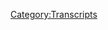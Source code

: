 {{DEFAULTSORT:
    #_TRANSCRIPT_0408:March 11-13, 2020
}}{{Transcript
    | title         = [[408: March 11-13, 2020]]
    | caption       = [https://knowledgefight.libsyn.com/knowledge-fight-march-11-13-2020 Listen to this episode on Libsyn]
    | episodeNumber = [[408: March 11-13, 2020|408]]
    | length        = 03:24:27
}}

{{MessageBox
    | header     = Warning: Bot Generated Content
    | text       = This transcript was automatically generated by transcription software and likely contains many mistakes and misattributions. Please check the audio for definitive quotes, attribution, and context.
    | image      = N3yvass4myg91.webp
    | imagewidth = 50px
    | id         = warning
}}

{{TranscriptBlock
    | name      = Unknown Speaker
    | timestamp = 00:00:00.000
    | text      = I have great respect for knowledge fight.
}}

{{TranscriptBlock
    | name      = Unknown Speaker
    | timestamp = 00:00:24.399
    | text      = I'm sick of them posing as if they're the good guys saying me are the bad guys.
}}

{{TranscriptBlock
    | name      = Unknown Speaker
    | timestamp = 00:00:30.160
    | text      = Knowledge fight.
}}

{{TranscriptBlock
    | name      = Unknown Speaker
    | timestamp = 00:00:31.160
    | text      = Dan and George.
}}

{{TranscriptBlock
    | name      = Unknown Speaker
    | timestamp = 00:00:32.159
    | text      = Knowledge fight.
}}

{{TranscriptBlock
    | name      = Unknown Speaker
    | timestamp = 00:00:33.159
    | text      = Willard.
}}

{{TranscriptBlock
    | name      = Unknown Speaker
    | timestamp = 00:00:34.159
    | text      = Willard.
}}

{{TranscriptBlock
    | name      = Unknown Speaker
    | timestamp = 00:00:35.159
    | text      = Willard.
}}

{{TranscriptBlock
    | name      = Unknown Speaker
    | timestamp = 00:00:36.159
    | text      = Need money.
}}

{{TranscriptBlock
    | name      = Unknown Speaker
    | timestamp = 00:00:37.159
    | text      = Willard.
}}

{{TranscriptBlock
    | name      = Unknown Speaker
    | timestamp = 00:00:38.159
    | text      = Willard.
}}

{{TranscriptBlock
    | name      = Unknown Speaker
    | timestamp = 00:00:39.159
    | text      = Willard.
}}

{{TranscriptBlock
    | name      = Unknown Speaker
    | timestamp = 00:00:40.159
    | text      = Andy and Kansas.
}}

{{TranscriptBlock
    | name      = Unknown Speaker
    | timestamp = 00:00:41.159
    | text      = Andy and Kansas.
}}

{{TranscriptBlock
    | name      = Unknown Speaker
    | timestamp = 00:00:42.159
    | text      = Stop it.
}}

{{TranscriptBlock
    | name      = Unknown Speaker
    | timestamp = 00:00:43.159
    | text      = Andy and Kansas.
}}

{{TranscriptBlock
    | name      = Unknown Speaker
    | timestamp = 00:00:44.159
    | text      = Andy and Kansas.
}}

{{TranscriptBlock
    | name      = Unknown Speaker
    | timestamp = 00:00:45.159
    | text      = Andy.
}}

{{TranscriptBlock
    | name      = Unknown Speaker
    | timestamp = 00:00:46.159
    | text      = It's time to pray.
}}

{{TranscriptBlock
    | name      = Unknown Speaker
    | timestamp = 00:00:47.159
    | text      = Andy and Kansas.
}}

{{TranscriptBlock
    | name      = Unknown Speaker
    | timestamp = 00:00:48.159
    | text      = You're on the air.
}}

{{TranscriptBlock
    | name      = Unknown Speaker
    | timestamp = 00:00:49.159
    | text      = Thanks for holding us.
}}

{{TranscriptBlock
    | name      = Unknown Speaker
    | timestamp = 00:00:50.159
    | text      = Hello, Alex.
}}

{{TranscriptBlock
    | name      = Unknown Speaker
    | timestamp = 00:00:51.159
    | text      = I'm a system caller.
}}

{{TranscriptBlock
    | name      = Unknown Speaker
    | timestamp = 00:00:52.159
    | text      = I'm a huge fan.
}}

{{TranscriptBlock
    | name      = Unknown Speaker
    | timestamp = 00:00:53.159
    | text      = I love your room.
}}

{{TranscriptBlock
    | name      = Unknown Speaker
    | timestamp = 00:00:54.159
    | text      = Knowledge fight.
}}

{{TranscriptBlock
    | name      = Unknown Speaker
    | timestamp = 00:00:56.259
    | text      = Knowledge fight.
}}

{{TranscriptBlock
    | name      = Unknown Speaker
    | timestamp = 00:00:57.399
    | text      = ash Bandcamp.
}}

{{TranscriptBlock
    | name      = Unknown Speaker
    | timestamp = 00:00:58.399
    | text      = Knowledge fight.
}}

{{TranscriptBlock
    | name      = Unknown Speaker
    | timestamp = 00:00:59.399
    | text      = Knowledge fight.
}}

{{TranscriptBlock
    | name      = Unknown Speaker
    | timestamp = 00:01:00.399
    | text      = Learn more at knowledgefight.com.
}}

{{TranscriptBlock
    | name      = Unknown Speaker
    | timestamp = 00:01:01.399
    | text      = I love you.
}}

{{TranscriptBlock
    | name      = Unknown Speaker
    | timestamp = 00:01:02.399
    | text      = Hey everybody.
}}

{{TranscriptBlock
    | name      = Unknown Speaker
    | timestamp = 00:01:03.399
    | text      = Welcome back to knowledge fight.
}}

{{TranscriptBlock
    | name      = Unknown Speaker
    | timestamp = 00:01:04.400
    | text      = I'm Dan.
}}

{{TranscriptBlock
    | name      = Unknown Speaker
    | timestamp = 00:01:05.400
    | text      = I'm Jordan.
}}

{{TranscriptBlock
    | name      = Unknown Speaker
    | timestamp = 00:01:06.400
    | text      = We're a couple of dudes, like to sit around, drink novelty beverages and talk a little
}}

{{TranscriptBlock
    | name      = Unknown Speaker
    | timestamp = 00:01:07.400
    | text      = bit about Alex Jones.
}}

{{TranscriptBlock
    | name      = Unknown Speaker
    | timestamp = 00:01:08.400
    | text      = Indeed we are Dan.
}}

{{TranscriptBlock
    | name      = Unknown Speaker
    | timestamp = 00:01:09.400
    | text      = Jordan, Jordan, Jordan.
}}

{{TranscriptBlock
    | name      = Unknown Speaker
    | timestamp = 00:01:10.400
    | text      = Dan, we're here, I've been trying to get you to play it for months.
}}

{{TranscriptBlock
    | name      = Unknown Speaker
    | timestamp = 00:01:11.400
    | text      = Now that, what's that?
}}

{{TranscriptBlock
    | name      = Unknown Speaker
    | timestamp = 00:01:12.659
    | text      = Which are three oh, have you, oh.
}}

{{TranscriptBlock
    | name      = Unknown Speaker
    | timestamp = 00:01:14.680
    | text      = Yeah.
}}

{{TranscriptBlock
    | name      = Unknown Speaker
    | timestamp = 00:01:15.680
    | text      = Out.
}}

{{TranscriptBlock
    | name      = Unknown Speaker
    | timestamp = 00:01:16.680
    | text      = You've talked about it a bunch.
}}

{{TranscriptBlock
    | name      = Unknown Speaker
    | timestamp = 00:01:17.680
    | text      = I don't think that's true.
}}

{{TranscriptBlock
    | name      = Unknown Speaker
    | timestamp = 00:01:18.680
    | text      = Oh, totally.
}}

{{TranscriptBlock
    | name      = Unknown Speaker
    | timestamp = 00:01:19.680
    | text      = But my question to you is what is the hardest decision you've had to make so far?
}}

{{TranscriptBlock
    | name      = Unknown Speaker
    | timestamp = 00:01:22.159
    | text      = Well, probably deciding to play it, but I had to get to that point because I found a
}}

{{TranscriptBlock
    | name      = Unknown Speaker
    | timestamp = 00:01:28.280
    | text      = cheap used copy of it and I had finished Horizon Zero Dawn, which was fantastic.
}}

{{TranscriptBlock
    | name      = Unknown Speaker
    | timestamp = 00:01:33.200
    | text      = Fantastic.
}}

{{TranscriptBlock
    | name      = Unknown Speaker
    | timestamp = 00:01:34.200
    | text      = 9 out of 10 review of me because I don't want to give anything 10 out of 10 unless I ruin
}}

{{TranscriptBlock
    | name      = Unknown Speaker
    | timestamp = 00:01:40.159
    | text      = the perfect score or whatever.
}}

{{TranscriptBlock
    | name      = Unknown Speaker
    | timestamp = 00:01:42.079
    | text      = I don't know.
}}

{{TranscriptBlock
    | name      = Unknown Speaker
    | timestamp = 00:01:43.079
    | text      = I haven't been playing it that much or that long, so I don't know.
}}

{{TranscriptBlock
    | name      = Unknown Speaker
    | timestamp = 00:01:46.879
    | text      = I haven't really met any super-
}}

{{TranscriptBlock
    | name      = Unknown Speaker
    | timestamp = 00:01:49.480
    | text      = Oh, really?
}}

{{TranscriptBlock
    | name      = Unknown Speaker
    | timestamp = 00:01:50.480
    | text      = I don't know.
}}

{{TranscriptBlock
    | name      = Unknown Speaker
    | timestamp = 00:01:51.480
    | text      = The joy of Witcher 3 is that there are so many complicated moral decisions that you
}}

{{TranscriptBlock
    | name      = Unknown Speaker
    | timestamp = 00:01:55.239
    | text      = have to make along the line.
}}

{{TranscriptBlock
    | name      = Unknown Speaker
    | timestamp = 00:01:56.239
    | text      = Is that so?
}}

{{TranscriptBlock
    | name      = Unknown Speaker
    | timestamp = 00:01:57.239
    | text      = It's the joy.
}}

{{TranscriptBlock
    | name      = Unknown Speaker
    | timestamp = 00:01:58.239
    | text      = I swear to you that is the entire game.
}}

{{TranscriptBlock
    | name      = Unknown Speaker
    | timestamp = 00:02:00.000
    | text      = Maybe I listened to too much Alex Jones, but I don't know if I've encountered too many
}}

{{TranscriptBlock
    | name      = Unknown Speaker
    | timestamp = 00:02:04.840
    | text      = things that I would say like, that's notably morally dubious.
}}

{{TranscriptBlock
    | name      = Unknown Speaker
    | timestamp = 00:02:08.520
    | text      = All right.
}}

{{TranscriptBlock
    | name      = Unknown Speaker
    | timestamp = 00:02:09.520
    | text      = Have you done the-
}}

{{TranscriptBlock
    | name      = Unknown Speaker
    | timestamp = 00:02:10.520
    | text      = Because it's a fantasy world.
}}

{{TranscriptBlock
    | name      = Unknown Speaker
    | timestamp = 00:02:11.520
    | text      = Have you done the Bloody Baron quest line yet?
}}

{{TranscriptBlock
    | name      = Unknown Speaker
    | timestamp = 00:02:13.520
    | text      = Probably.
}}

{{TranscriptBlock
    | name      = Unknown Speaker
    | timestamp = 00:02:14.520
    | text      = I don't know.
}}

{{TranscriptBlock
    | name      = Unknown Speaker
    | timestamp = 00:02:15.520
    | text      = Oh, man.
}}

{{TranscriptBlock
    | name      = Unknown Speaker
    | timestamp = 00:02:16.520
    | text      = There's some morally dubious questions there.
}}

{{TranscriptBlock
    | name      = Unknown Speaker
    | timestamp = 00:02:19.840
    | text      = Maybe.
}}

{{TranscriptBlock
    | name      = Unknown Speaker
    | timestamp = 00:02:20.840
    | text      = It's just like, oh, this is fucked up.
}}

{{TranscriptBlock
    | name      = Unknown Speaker
    | timestamp = 00:02:23.520
    | text      = That's just right.
}}

{{TranscriptBlock
    | name      = Unknown Speaker
    | timestamp = 00:02:25.560
    | text      = We live in a post morality world.
}}

{{TranscriptBlock
    | name      = Unknown Speaker
    | timestamp = 00:02:27.199
    | text      = That's fair.
}}

{{TranscriptBlock
    | name      = Unknown Speaker
    | timestamp = 00:02:28.199
    | text      = Perhaps.
}}

{{TranscriptBlock
    | name      = Unknown Speaker
    | timestamp = 00:02:29.199
    | text      = I don't know.
}}

{{TranscriptBlock
    | name      = Unknown Speaker
    | timestamp = 00:02:30.199
    | text      = I think it's all right.
}}

{{TranscriptBlock
    | name      = Unknown Speaker
    | timestamp = 00:02:31.199
    | text      = I'd heard a lot of people say this game should be kept away from kids because of all the
}}

{{TranscriptBlock
    | name      = Unknown Speaker
    | timestamp = 00:02:34.639
    | text      = fucking in it.
}}

{{TranscriptBlock
    | name      = Unknown Speaker
    | timestamp = 00:02:35.639
    | text      = Yeah.
}}

{{TranscriptBlock
    | name      = Unknown Speaker
    | timestamp = 00:02:36.639
    | text      = There's a lot of fucking in it.
}}

{{TranscriptBlock
    | name      = Unknown Speaker
    | timestamp = 00:02:37.639
    | text      = I haven't seen any of that up to this point.
}}

{{TranscriptBlock
    | name      = Unknown Speaker
    | timestamp = 00:02:38.639
    | text      = Man, unicorns.
}}

{{TranscriptBlock
    | name      = Unknown Speaker
    | timestamp = 00:02:39.639
    | text      = Oh, yeah.
}}

{{TranscriptBlock
    | name      = Unknown Speaker
    | timestamp = 00:02:40.639
    | text      = I don't look forward to finding out what you mean by that.
}}

{{TranscriptBlock
    | name      = Unknown Speaker
    | timestamp = 00:02:43.039
    | text      = There's a lot of complicated moral choices.
}}

{{TranscriptBlock
    | name      = Unknown Speaker
    | timestamp = 00:02:44.680
    | text      = Cool.
}}

{{TranscriptBlock
    | name      = Unknown Speaker
    | timestamp = 00:02:45.680
    | text      = Yeah.
}}

{{TranscriptBlock
    | name      = Unknown Speaker
    | timestamp = 00:02:46.680
    | text      = Anyway, this is where I don't know much about Witcher, but I do know a lot about Alex Jones.
}}

{{TranscriptBlock
    | name      = Unknown Speaker
    | timestamp = 00:02:49.439
    | text      = And I know a ton about the former and almost nothing about the latter.
}}

{{TranscriptBlock
    | name      = Unknown Speaker
    | timestamp = 00:02:51.919
    | text      = I also don't like how our introductions are turning into video game reviews.
}}

{{TranscriptBlock
    | name      = Unknown Speaker
    | timestamp = 00:02:55.360
    | text      = I don't know.
}}

{{TranscriptBlock
    | name      = Unknown Speaker
    | timestamp = 00:02:56.360
    | text      = Look.
}}

{{TranscriptBlock
    | name      = Unknown Speaker
    | timestamp = 00:02:57.360
    | text      = This isn't the show for that.
}}

{{TranscriptBlock
    | name      = Unknown Speaker
    | timestamp = 00:02:58.360
    | text      = We're living in a world where it's tough to go outside.
}}

{{TranscriptBlock
    | name      = Unknown Speaker
    | timestamp = 00:03:00.400
    | text      = True.
}}

{{TranscriptBlock
    | name      = Unknown Speaker
    | timestamp = 00:03:01.400
    | text      = True.
}}

{{TranscriptBlock
    | name      = Unknown Speaker
    | timestamp = 00:03:02.400
    | text      = Today, Jordan, we've got an interesting episode to go over.
}}

{{TranscriptBlock
    | name      = Unknown Speaker
    | timestamp = 00:03:04.039
    | text      = We're talking about March 11th through March 13th, which is Wednesday through Friday of
}}

{{TranscriptBlock
    | name      = Unknown Speaker
    | timestamp = 00:03:08.560
    | text      = last week.
}}

{{TranscriptBlock
    | name      = Unknown Speaker
    | timestamp = 00:03:09.560
    | text      = It was a turbulent time in Alex's life.
}}

{{TranscriptBlock
    | name      = Unknown Speaker
    | timestamp = 00:03:13.840
    | text      = He had just done his show post not sleeping, having spent a night in the old clink.
}}

{{TranscriptBlock
    | name      = Unknown Speaker
    | timestamp = 00:03:20.120
    | text      = Did a little screaming, did a little crying.
}}

{{TranscriptBlock
    | name      = Unknown Speaker
    | timestamp = 00:03:25.080
    | text      = So that was on the 12th.
}}

{{TranscriptBlock
    | name      = Unknown Speaker
    | timestamp = 00:03:26.500
    | text      = That was Tuesday the 12th.
}}

{{TranscriptBlock
    | name      = Unknown Speaker
    | timestamp = 00:03:28.680
    | text      = That whole situation happened.
}}

{{TranscriptBlock
    | name      = Unknown Speaker
    | timestamp = 00:03:30.599
    | text      = And so Wednesday through Friday is a very tumultuous period for Alex.
}}

{{TranscriptBlock
    | name      = Unknown Speaker
    | timestamp = 00:03:35.759
    | text      = He's still trying to push a lot of the coronavirus situation and trying to deal with the major
}}

{{TranscriptBlock
    | name      = Unknown Speaker
    | timestamp = 00:03:40.879
    | text      = news that's going on in the world.
}}

{{TranscriptBlock
    | name      = Unknown Speaker
    | timestamp = 00:03:42.520
    | text      = But you can tell that something is not right.
}}

{{TranscriptBlock
    | name      = Unknown Speaker
    | timestamp = 00:03:46.199
    | text      = This is a very fucked up stretch of time.
}}

{{TranscriptBlock
    | name      = Unknown Speaker
    | timestamp = 00:03:49.840
    | text      = I'm not going to try and sugarcoat it at all.
}}

{{TranscriptBlock
    | name      = Unknown Speaker
    | timestamp = 00:03:53.520
    | text      = This is troubling.
}}

{{TranscriptBlock
    | name      = Unknown Speaker
    | timestamp = 00:03:57.360
    | text      = You asked if I was okay when you came in right before we started recording.
}}

{{TranscriptBlock
    | name      = Unknown Speaker
    | timestamp = 00:04:01.439
    | text      = And a part of it was like, this is messed up stuff.
}}

{{TranscriptBlock
    | name      = Unknown Speaker
    | timestamp = 00:04:05.020
    | text      = This ride is going to be as messed up as a couple of missions in The Witcher.
}}

{{TranscriptBlock
    | name      = Unknown Speaker
    | timestamp = 00:04:08.400
    | text      = Oh, that's not good.
}}

{{TranscriptBlock
    | name      = Unknown Speaker
    | timestamp = 00:04:09.400
    | text      = No, probably not.
}}

{{TranscriptBlock
    | name      = Unknown Speaker
    | timestamp = 00:04:10.400
    | text      = It might be worse.
}}

{{TranscriptBlock
    | name      = Unknown Speaker
    | timestamp = 00:04:11.400
    | text      = Okay.
}}

{{TranscriptBlock
    | name      = Unknown Speaker
    | timestamp = 00:04:12.400
    | text      = We're going to get down to business on that.
}}

{{TranscriptBlock
    | name      = Unknown Speaker
    | timestamp = 00:04:13.400
    | text      = But before we do, we got to take a moment to say thank you to some folks who have signed
}}

{{TranscriptBlock
    | name      = Unknown Speaker
    | timestamp = 00:04:15.960
    | text      = up and are supporting the show.
}}

{{TranscriptBlock
    | name      = Unknown Speaker
    | timestamp = 00:04:17.459
    | text      = So first, Michael, thank you so much.
}}

{{TranscriptBlock
    | name      = Unknown Speaker
    | timestamp = 00:04:20.079
    | text      = You are now a policy wonk.
}}

{{TranscriptBlock
    | name      = Unknown Speaker
    | timestamp = 00:04:21.439
    | text      = I'm a policy wonk.
}}

{{TranscriptBlock
    | name      = Unknown Speaker
    | timestamp = 00:04:22.439
    | text      = Thank you, Michael.
}}

{{TranscriptBlock
    | name      = Unknown Speaker
    | timestamp = 00:04:23.439
    | text      = Next, Tori, thank you so much.
}}

{{TranscriptBlock
    | name      = Unknown Speaker
    | timestamp = 00:04:24.439
    | text      = This is with an I, by the way.
}}

{{TranscriptBlock
    | name      = Unknown Speaker
    | timestamp = 00:04:25.439
    | text      = Tori with an I.
}}

{{TranscriptBlock
    | name      = Unknown Speaker
    | timestamp = 00:04:26.439
    | text      = Tori with an I.
}}

{{TranscriptBlock
    | name      = Unknown Speaker
    | timestamp = 00:04:27.439
    | text      = Thank you so much.
}}

{{TranscriptBlock
    | name      = Unknown Speaker
    | timestamp = 00:04:28.439
    | text      = You are now a policy wonk.
}}

{{TranscriptBlock
    | name      = Unknown Speaker
    | timestamp = 00:04:29.439
    | text      = I'm a policy wonk.
}}

{{TranscriptBlock
    | name      = Unknown Speaker
    | timestamp = 00:04:30.439
    | text      = Thank you very much, Tori.
}}

{{TranscriptBlock
    | name      = Unknown Speaker
    | timestamp = 00:04:31.439
    | text      = Thank you, Tori.
}}

{{TranscriptBlock
    | name      = Unknown Speaker
    | timestamp = 00:04:32.439
    | text      = Heart dot in the I on that one?
}}

{{TranscriptBlock
    | name      = Unknown Speaker
    | timestamp = 00:04:33.439
    | text      = Nope.
}}

{{TranscriptBlock
    | name      = Unknown Speaker
    | timestamp = 00:04:34.439
    | text      = Nope.
}}

{{TranscriptBlock
    | name      = Unknown Speaker
    | timestamp = 00:04:35.439
    | text      = Not on the, okay.
}}

{{TranscriptBlock
    | name      = Unknown Speaker
    | timestamp = 00:04:36.439
    | text      = I don't know if that works in the font.
}}

{{TranscriptBlock
    | name      = Unknown Speaker
    | timestamp = 00:04:37.439
    | text      = Okay, damn.
}}

{{TranscriptBlock
    | name      = Unknown Speaker
    | timestamp = 00:04:38.439
    | text      = I'm a high mar, height little heart dot in the I.
}}

{{TranscriptBlock
    | name      = Unknown Speaker
    | timestamp = 00:04:42.560
    | text      = On that one there is.
}}

{{TranscriptBlock
    | name      = Unknown Speaker
    | timestamp = 00:04:43.560
    | text      = Okay.
}}

{{TranscriptBlock
    | name      = Unknown Speaker
    | timestamp = 00:04:44.560
    | text      = Okay, good.
}}

{{TranscriptBlock
    | name      = Unknown Speaker
    | timestamp = 00:04:45.560
    | text      = Next, Dieter, thank you so much.
}}

{{TranscriptBlock
    | name      = Unknown Speaker
    | timestamp = 00:04:46.560
    | text      = You are now a policy wonk.
}}

{{TranscriptBlock
    | name      = Unknown Speaker
    | timestamp = 00:04:47.560
    | text      = I'm a policy wonk.
}}

{{TranscriptBlock
    | name      = Unknown Speaker
    | timestamp = 00:04:48.560
    | text      = Thank you, Dieter.
}}

{{TranscriptBlock
    | name      = Unknown Speaker
    | timestamp = 00:04:49.560
    | text      = Thank you, Dieter.
}}

{{TranscriptBlock
    | name      = Unknown Speaker
    | timestamp = 00:04:50.560
    | text      = Next, Tonks and Dylan, thank you so much.
}}

{{TranscriptBlock
    | name      = Unknown Speaker
    | timestamp = 00:04:51.560
    | text      = You are now a policy wonk.
}}

{{TranscriptBlock
    | name      = Unknown Speaker
    | timestamp = 00:04:52.560
    | text      = I'm a policy wonk.
}}

{{TranscriptBlock
    | name      = Unknown Speaker
    | timestamp = 00:04:53.560
    | text      = Thank you very much, Tonks and Dylan.
}}

{{TranscriptBlock
    | name      = Unknown Speaker
    | timestamp = 00:04:54.560
    | text      = Next, Map 1106.
}}

{{TranscriptBlock
    | name      = Unknown Speaker
    | timestamp = 00:04:55.560
    | text      = Thank you so much.
}}

{{TranscriptBlock
    | name      = Unknown Speaker
    | timestamp = 00:04:56.560
    | text      = You are now a policy wonk.
}}

{{TranscriptBlock
    | name      = Unknown Speaker
    | timestamp = 00:04:57.560
    | text      = I'm a policy wonk.
}}

{{TranscriptBlock
    | name      = Unknown Speaker
    | timestamp = 00:04:58.560
    | text      = Thank you, Map 1106.
}}

{{TranscriptBlock
    | name      = Unknown Speaker
    | timestamp = 00:04:59.560
    | text      = Yep.
}}

{{TranscriptBlock
    | name      = Unknown Speaker
    | timestamp = 00:05:00.560
    | text      = Thank you.
}}

{{TranscriptBlock
    | name      = Unknown Speaker
    | timestamp = 00:05:01.560
    | text      = And finally, I'd like to say thank you to somebody who donated on an elevated level.
}}

{{TranscriptBlock
    | name      = Unknown Speaker
    | timestamp = 00:05:02.560
    | text      = We appreciate that very much.
}}

{{TranscriptBlock
    | name      = Unknown Speaker
    | timestamp = 00:05:03.560
    | text      = So, Kristen, thank you so much.
}}

{{TranscriptBlock
    | name      = Unknown Speaker
    | timestamp = 00:05:04.560
    | text      = You are now a technocrat.
}}

{{TranscriptBlock
    | name      = Unknown Speaker
    | timestamp = 00:05:10.879
    | text      = I'm a policy wonk.
}}

{{TranscriptBlock
    | name      = Unknown Speaker
    | timestamp = 00:05:11.879
    | text      = Crikey, mate.
}}

{{TranscriptBlock
    | name      = Unknown Speaker
    | timestamp = 00:05:12.879
    | text      = That's fantastic.
}}

{{TranscriptBlock
    | name      = Unknown Speaker
    | timestamp = 00:05:13.879
    | text      = Have yourself a brew.
}}

{{TranscriptBlock
    | name      = Unknown Speaker
    | timestamp = 00:05:14.879
    | text      = How's your 401k doing, bro?
}}

{{TranscriptBlock
    | name      = Unknown Speaker
    | timestamp = 00:05:15.879
    | text      = All right.
}}

{{TranscriptBlock
    | name      = Unknown Speaker
    | timestamp = 00:05:16.879
    | text      = We got to go full tilt boogie on this, Watson, all right?
}}

{{TranscriptBlock
    | name      = Unknown Speaker
    | timestamp = 00:05:17.879
    | text      = Let's just get down to business.
}}

{{TranscriptBlock
    | name      = Unknown Speaker
    | timestamp = 00:05:18.879
    | text      = We ain't making that money off that heroin.
}}

{{TranscriptBlock
    | name      = Unknown Speaker
    | timestamp = 00:05:19.879
    | text      = Why are you pimps so good?
}}

{{TranscriptBlock
    | name      = Unknown Speaker
    | timestamp = 00:05:20.879
    | text      = My neck is freakishly large.
}}

{{TranscriptBlock
    | name      = Unknown Speaker
    | timestamp = 00:05:21.879
    | text      = I declare info war on you.
}}

{{TranscriptBlock
    | name      = Unknown Speaker
    | timestamp = 00:05:24.120
    | text      = Thank you so much, Kristen.
}}

{{TranscriptBlock
    | name      = Unknown Speaker
    | timestamp = 00:05:25.120
    | text      = Yes.
}}

{{TranscriptBlock
    | name      = Unknown Speaker
    | timestamp = 00:05:26.120
    | text      = Thank you very much, Kristen.
}}

{{TranscriptBlock
    | name      = Unknown Speaker
    | timestamp = 00:05:27.120
    | text      = If you're out there listening and you're thinking, hey, I enjoy this show.
}}

{{TranscriptBlock
    | name      = Unknown Speaker
    | timestamp = 00:05:28.839
    | text      = I'd like to support what these gents do.
}}

{{TranscriptBlock
    | name      = Unknown Speaker
    | timestamp = 00:05:29.839
    | text      = You can do that by going to our website, knowledgefight.com, clicking the button that says support the
}}

{{TranscriptBlock
    | name      = Unknown Speaker
    | timestamp = 00:05:33.399
    | text      = show.
}}

{{TranscriptBlock
    | name      = Unknown Speaker
    | timestamp = 00:05:34.399
    | text      = That would be lovely.
}}

{{TranscriptBlock
    | name      = Unknown Speaker
    | timestamp = 00:05:35.399
    | text      = So, Jordan, we started off today on March 11th, which you might note is 3-11.
}}

{{TranscriptBlock
    | name      = Unknown Speaker
    | timestamp = 00:05:39.199
    | text      = And if we know one thing, Alex hates 3-11.
}}

{{TranscriptBlock
    | name      = Unknown Speaker
    | timestamp = 00:05:42.199
    | text      = Hates 3-11.
}}

{{TranscriptBlock
    | name      = Unknown Speaker
    | timestamp = 00:05:43.199
    | text      = So this is the worst day of his life.
}}

{{TranscriptBlock
    | name      = Unknown Speaker
    | timestamp = 00:05:44.199
    | text      = That doesn't come up.
}}

{{TranscriptBlock
    | name      = Unknown Speaker
    | timestamp = 00:05:45.199
    | text      = No, I don't know if it does.
}}

{{TranscriptBlock
    | name      = Unknown Speaker
    | timestamp = 00:05:46.199
    | text      = Oh, okay.
}}

{{TranscriptBlock
    | name      = Unknown Speaker
    | timestamp = 00:05:47.199
    | text      = All right.
}}

{{TranscriptBlock
    | name      = Unknown Speaker
    | timestamp = 00:05:48.199
    | text      = But by this point, other media outlets had started picking up on Alex's silver sales.
}}

{{TranscriptBlock
    | name      = Unknown Speaker
    | timestamp = 00:05:52.160
    | text      = Sure, sure, sure.
}}

{{TranscriptBlock
    | name      = Unknown Speaker
    | timestamp = 00:05:53.160
    | text      = The way he was very inappropriately, unethically, possibly illegally, marketing his silver gargle
}}

{{TranscriptBlock
    | name      = Unknown Speaker
    | timestamp = 00:05:59.319
    | text      = and toothpaste.
}}

{{TranscriptBlock
    | name      = Unknown Speaker
    | timestamp = 00:06:01.060
    | text      = And so he begins his show doubling the fuck down.
}}

{{TranscriptBlock
    | name      = Unknown Speaker
    | timestamp = 00:06:05.399
    | text      = Of course.
}}

{{TranscriptBlock
    | name      = Unknown Speaker
    | timestamp = 00:06:06.399
    | text      = There's a big Mother Jones article out of Tacking Us saying, Jones sells supplements
}}

{{TranscriptBlock
    | name      = Unknown Speaker
    | timestamp = 00:06:10.680
    | text      = that he claims protect you against coronavirus.
}}

{{TranscriptBlock
    | name      = Unknown Speaker
    | timestamp = 00:06:12.680
    | text      = They've got fake quotes, everything they reported is to the government trying to get us in trouble.
}}

{{TranscriptBlock
    | name      = Unknown Speaker
    | timestamp = 00:06:16.839
    | text      = And they play on people's ignorance.
}}

{{TranscriptBlock
    | name      = Unknown Speaker
    | timestamp = 00:06:17.839
    | text      = Well, these aren't FDA approved.
}}

{{TranscriptBlock
    | name      = Unknown Speaker
    | timestamp = 00:06:19.560
    | text      = No supplement is FDA approved.
}}

{{TranscriptBlock
    | name      = Unknown Speaker
    | timestamp = 00:06:23.000
    | text      = It's in a separate category.
}}

{{TranscriptBlock
    | name      = Unknown Speaker
    | timestamp = 00:06:24.000
    | text      = They know that they play this game like Jones is selling illegal weed or something or, you
}}

{{TranscriptBlock
    | name      = Unknown Speaker
    | timestamp = 00:06:28.199
    | text      = know, Jones is selling bathtub meth.
}}

{{TranscriptBlock
    | name      = Unknown Speaker
    | timestamp = 00:06:31.079
    | text      = They play on this garbage.
}}

{{TranscriptBlock
    | name      = Unknown Speaker
    | timestamp = 00:06:35.100
    | text      = But the truth is, we showed you the documents from the Pentagon and from A&M saying nano
}}

{{TranscriptBlock
    | name      = Unknown Speaker
    | timestamp = 00:06:40.779
    | text      = silver of this type is known to kill viruses.
}}

{{TranscriptBlock
    | name      = Unknown Speaker
    | timestamp = 00:06:44.160
    | text      = That's a fact.
}}

{{TranscriptBlock
    | name      = Unknown Speaker
    | timestamp = 00:06:45.160
    | text      = You go to the hospitals now, they've got all this nano silver product, the same ones we
}}

{{TranscriptBlock
    | name      = Unknown Speaker
    | timestamp = 00:06:48.800
    | text      = sell.
}}

{{TranscriptBlock
    | name      = Unknown Speaker
    | timestamp = 00:06:49.800
    | text      = So you were right to sell your supplement as if it were a drug then.
}}

{{TranscriptBlock
    | name      = Unknown Speaker
    | timestamp = 00:06:54.079
    | text      = So yes, it should have been approved by the FDA.
}}

{{TranscriptBlock
    | name      = Unknown Speaker
    | timestamp = 00:06:57.160
    | text      = He's doing a bad job of defending himself.
}}

{{TranscriptBlock
    | name      = Unknown Speaker
    | timestamp = 00:06:59.040
    | text      = No, no, no.
}}

{{TranscriptBlock
    | name      = Unknown Speaker
    | timestamp = 00:07:00.040
    | text      = This is not good.
}}

{{TranscriptBlock
    | name      = Unknown Speaker
    | timestamp = 00:07:01.040
    | text      = And this is going to be a consistent thread throughout this episode.
}}

{{TranscriptBlock
    | name      = Unknown Speaker
    | timestamp = 00:07:04.720
    | text      = Somebody who has Rob Dew as their corporate representative in a deposition is bad at defending
}}

{{TranscriptBlock
    | name      = Unknown Speaker
    | timestamp = 00:07:09.199
    | text      = himself?
}}

{{TranscriptBlock
    | name      = Unknown Speaker
    | timestamp = 00:07:10.199
    | text      = This seems odd, Dan.
}}

{{TranscriptBlock
    | name      = Unknown Speaker
    | timestamp = 00:07:11.199
    | text      = Yeah, it's unexpected.
}}

{{TranscriptBlock
    | name      = Unknown Speaker
    | timestamp = 00:07:12.199
    | text      = Yeah.
}}

{{TranscriptBlock
    | name      = Unknown Speaker
    | timestamp = 00:07:13.199
    | text      = So Alex gets to talking about these documents from the Pentagon and all that.
}}

{{TranscriptBlock
    | name      = Unknown Speaker
    | timestamp = 00:07:17.360
    | text      = And I think that if you listen to this, especially as it gets further on and the attention gets
}}

{{TranscriptBlock
    | name      = Unknown Speaker
    | timestamp = 00:07:23.060
    | text      = larger, that's being put on to Alex about this sales issue.
}}

{{TranscriptBlock
    | name      = Unknown Speaker
    | timestamp = 00:07:27.399
    | text      = I think it becomes pretty clear that he knows damn well that those documents are only talking
}}

{{TranscriptBlock
    | name      = Unknown Speaker
    | timestamp = 00:07:31.800
    | text      = about the wound gel.
}}

{{TranscriptBlock
    | name      = Unknown Speaker
    | timestamp = 00:07:32.800
    | text      = Jones sells fish oil.
}}

{{TranscriptBlock
    | name      = Unknown Speaker
    | timestamp = 00:07:33.800
    | text      = What a kook.
}}

{{TranscriptBlock
    | name      = Unknown Speaker
    | timestamp = 00:07:34.800
    | text      = Oh yeah.
}}

{{TranscriptBlock
    | name      = Unknown Speaker
    | timestamp = 00:07:35.800
    | text      = And then he sells wound cream.
}}

{{TranscriptBlock
    | name      = Unknown Speaker
    | timestamp = 00:07:36.800
    | text      = You know, he claims that, you know, it's funny though, a lot of stuff we sell is not even
}}

{{TranscriptBlock
    | name      = Unknown Speaker
    | timestamp = 00:07:43.120
    | text      = in the supplement class is actually FDA for over the counter.
}}

{{TranscriptBlock
    | name      = Unknown Speaker
    | timestamp = 00:07:46.319
    | text      = We just probably label it.
}}

{{TranscriptBlock
    | name      = Unknown Speaker
    | timestamp = 00:07:47.319
    | text      = This is the strongest silver you can get over the counter.
}}

{{TranscriptBlock
    | name      = Unknown Speaker
    | timestamp = 00:07:49.040
    | text      = This isn't even a plug, I was talking about this.
}}

{{TranscriptBlock
    | name      = Unknown Speaker
    | timestamp = 00:07:52.920
    | text      = The strongest silver you get over the counter, American nanotech company puts it out.
}}

{{TranscriptBlock
    | name      = Unknown Speaker
    | timestamp = 00:07:56.399
    | text      = We probably label it.
}}

{{TranscriptBlock
    | name      = Unknown Speaker
    | timestamp = 00:07:57.439
    | text      = Do not ingest this.
}}

{{TranscriptBlock
    | name      = Unknown Speaker
    | timestamp = 00:07:59.079
    | text      = It kills germs for a reason.
}}

{{TranscriptBlock
    | name      = Unknown Speaker
    | timestamp = 00:08:00.480
    | text      = It's nasty stuff.
}}

{{TranscriptBlock
    | name      = Unknown Speaker
    | timestamp = 00:08:02.639
    | text      = The point is that it's much weaker level and good at that level in the toothpaste and the
}}

{{TranscriptBlock
    | name      = Unknown Speaker
    | timestamp = 00:08:06.920
    | text      = skin cream, all the rest of it.
}}

{{TranscriptBlock
    | name      = Unknown Speaker
    | timestamp = 00:08:07.920
    | text      = But the idiot leftists are so anti-human and so anti everything.
}}

{{TranscriptBlock
    | name      = Unknown Speaker
    | timestamp = 00:08:11.939
    | text      = They're not just creating new national holidays.
}}

{{TranscriptBlock
    | name      = Unknown Speaker
    | timestamp = 00:08:14.399
    | text      = The Democrats are for abortion.
}}

{{TranscriptBlock
    | name      = Unknown Speaker
    | timestamp = 00:08:15.600
    | text      = Oh, wait till I cover that.
}}

{{TranscriptBlock
    | name      = Unknown Speaker
    | timestamp = 00:08:17.860
    | text      = They literally don't want you to know about silver that God gave us.
}}

{{TranscriptBlock
    | name      = Unknown Speaker
    | timestamp = 00:08:21.800
    | text      = I mean, these people are sick, but no one listens to them anymore.
}}

{{TranscriptBlock
    | name      = Unknown Speaker
    | timestamp = 00:08:25.920
    | text      = I'm not positive that he does get back to that story about the holiday, but, uh, that's
}}

{{TranscriptBlock
    | name      = Unknown Speaker
    | timestamp = 00:08:30.240
    | text      = a classic me thinks you do have to protest too much kind of situation that, that cadence
}}

{{TranscriptBlock
    | name      = Unknown Speaker
    | timestamp = 00:08:34.799
    | text      = of time.
}}

{{TranscriptBlock
    | name      = Unknown Speaker
    | timestamp = 00:08:35.799
    | text      = No, no, no, no.
}}

{{TranscriptBlock
    | name      = Unknown Speaker
    | timestamp = 00:08:36.799
    | text      = They, they, what they do, what they don't like is what the liberals, they just hate
}}

{{TranscriptBlock
    | name      = Unknown Speaker
    | timestamp = 00:08:41.559
    | text      = us.
}}

{{TranscriptBlock
    | name      = Unknown Speaker
    | timestamp = 00:08:42.559
    | text      = Yeah.
}}

{{TranscriptBlock
    | name      = Unknown Speaker
    | timestamp = 00:08:43.559
    | text      = Yeah.
}}

{{TranscriptBlock
    | name      = Unknown Speaker
    | timestamp = 00:08:44.559
    | text      = It is, it is a situation where like, Hey, you're not, uh, you're not talking about the
}}

{{TranscriptBlock
    | name      = Unknown Speaker
    | timestamp = 00:08:46.320
    | text      = issue.
}}

{{TranscriptBlock
    | name      = Unknown Speaker
    | timestamp = 00:08:47.320
    | text      = You're obfuscating quite a bit.
}}

{{TranscriptBlock
    | name      = Unknown Speaker
    | timestamp = 00:08:49.159
    | text      = You know, I think you can tell like the way he's talking about the gel, it's like that
}}

{{TranscriptBlock
    | name      = Unknown Speaker
    | timestamp = 00:08:53.320
    | text      = is the one that is approved for sales that way.
}}

{{TranscriptBlock
    | name      = Unknown Speaker
    | timestamp = 00:08:57.480
    | text      = So Alex has been thinking a real deep about this virus and he wants you to know that the
}}

{{TranscriptBlock
    | name      = Unknown Speaker
    | timestamp = 00:09:01.879
    | text      = main thing that's important to remember is that it's manmade, but also, um, he has people
}}

{{TranscriptBlock
    | name      = Unknown Speaker
    | timestamp = 00:09:07.240
    | text      = on the show to really scare you because that's important too.
}}

{{TranscriptBlock
    | name      = Unknown Speaker
    | timestamp = 00:09:11.080
    | text      = I woke up at 4 AM this morning and I spent hours just sitting in a chair in the kitchen
}}

{{TranscriptBlock
    | name      = Unknown Speaker
    | timestamp = 00:09:17.039
    | text      = drinking a cup of coffee over an hour, not answering the phone, not reading news, but
}}

{{TranscriptBlock
    | name      = Unknown Speaker
    | timestamp = 00:09:24.320
    | text      = really deeply dwelling cogitating as a cogitor on the portends and the information we know
}}

{{TranscriptBlock
    | name      = Unknown Speaker
    | timestamp = 00:09:35.799
    | text      = and the tea leaves.
}}

{{TranscriptBlock
    | name      = Unknown Speaker
    | timestamp = 00:09:36.799
    | text      = Okay.
}}

{{TranscriptBlock
    | name      = Unknown Speaker
    | timestamp = 00:09:37.799
    | text      = And I'm going to lay it out right now.
}}

{{TranscriptBlock
    | name      = Unknown Speaker
    | timestamp = 00:09:41.440
    | text      = It is an engineered manmade by 11.
}}

{{TranscriptBlock
    | name      = Unknown Speaker
    | timestamp = 00:09:45.159
    | text      = That's confirmed.
}}

{{TranscriptBlock
    | name      = Unknown Speaker
    | timestamp = 00:09:46.159
    | text      = I want that discussed too, because that's their Achilles heel.
}}

{{TranscriptBlock
    | name      = Unknown Speaker
    | timestamp = 00:09:51.000
    | text      = It's been deployed.
}}

{{TranscriptBlock
    | name      = Unknown Speaker
    | timestamp = 00:09:52.000
    | text      = It has a low kill rate, 2% or so with the elderly.
}}

{{TranscriptBlock
    | name      = Unknown Speaker
    | timestamp = 00:09:56.240
    | text      = That's super bad.
}}

{{TranscriptBlock
    | name      = Unknown Speaker
    | timestamp = 00:09:57.519
    | text      = Maybe quarter percent, half percent general public, still a big deal.
}}

{{TranscriptBlock
    | name      = Unknown Speaker
    | timestamp = 00:10:00.600
    | text      = Still want to get prepared for that.
}}

{{TranscriptBlock
    | name      = Unknown Speaker
    | timestamp = 00:10:02.360
    | text      = People that are, you know, talking about the worst in scenarios like Mike Adams, very reasonable.
}}

{{TranscriptBlock
    | name      = Unknown Speaker
    | timestamp = 00:10:06.320
    | text      = You need somebody to look at it, very respectable to then form the dialectic and figure out
}}

{{TranscriptBlock
    | name      = Unknown Speaker
    | timestamp = 00:10:11.159
    | text      = the synthesis of what's really going on.
}}

{{TranscriptBlock
    | name      = Unknown Speaker
    | timestamp = 00:10:14.879
    | text      = There's a roadmap to understand the new data as we get it, to look at it from all spectrums.
}}

{{TranscriptBlock
    | name      = Unknown Speaker
    | timestamp = 00:10:18.639
    | text      = That's multiple dimension, third dimensional, fourth dimension thinking.
}}

{{TranscriptBlock
    | name      = Unknown Speaker
    | timestamp = 00:10:21.639
    | text      = No, it is not.
}}

{{TranscriptBlock
    | name      = Unknown Speaker
    | timestamp = 00:10:23.000
    | text      = No, that's not.
}}

{{TranscriptBlock
    | name      = Unknown Speaker
    | timestamp = 00:10:24.000
    | text      = I need to have outrageous alarmists come on and tell you that the end of the world is
}}

{{TranscriptBlock
    | name      = Unknown Speaker
    | timestamp = 00:10:29.019
    | text      = coming because that's an important part of us finding the right narrative.
}}

{{TranscriptBlock
    | name      = Unknown Speaker
    | timestamp = 00:10:32.960
    | text      = Exactly.
}}

{{TranscriptBlock
    | name      = Unknown Speaker
    | timestamp = 00:10:33.960
    | text      = You got to get all the angles, Dan.
}}

{{TranscriptBlock
    | name      = Unknown Speaker
    | timestamp = 00:10:34.960
    | text      = That's called like having a writer's room or something along those lines, not, hey,
}}

{{TranscriptBlock
    | name      = Unknown Speaker
    | timestamp = 00:10:40.799
    | text      = we're trying to form a dialectic.
}}

{{TranscriptBlock
    | name      = Unknown Speaker
    | timestamp = 00:10:42.039
    | text      = Yeah, yeah.
}}

{{TranscriptBlock
    | name      = Unknown Speaker
    | timestamp = 00:10:43.039
    | text      = So what we're going to do is we're going to brainstorm all the reasons you're going to
}}

{{TranscriptBlock
    | name      = Unknown Speaker
    | timestamp = 00:10:45.679
    | text      = die on air and then eventually we're going to accept all of them and present them as
}}

{{TranscriptBlock
    | name      = Unknown Speaker
    | timestamp = 00:10:50.000
    | text      = if they are all things you should take very, very seriously and then later we'll pretend
}}

{{TranscriptBlock
    | name      = Unknown Speaker
    | timestamp = 00:10:54.360
    | text      = that we were just spitballing.
}}

{{TranscriptBlock
    | name      = Unknown Speaker
    | timestamp = 00:10:55.360
    | text      = Hey, we were just having a conversation about it.
}}

{{TranscriptBlock
    | name      = Unknown Speaker
    | timestamp = 00:10:57.120
    | text      = It's very irresponsible and you can tell that he kind of is aware of that.
}}

{{TranscriptBlock
    | name      = Unknown Speaker
    | timestamp = 00:10:59.759
    | text      = I mean, if he is right though, the lone survivors are really going to think he's brilliant,
}}

{{TranscriptBlock
    | name      = Unknown Speaker
    | timestamp = 00:11:03.720
    | text      = you know?
}}

{{TranscriptBlock
    | name      = Unknown Speaker
    | timestamp = 00:11:04.720
    | text      = I mean, there's not going to be many people to say, I told you so too, but they're really
}}

{{TranscriptBlock
    | name      = Unknown Speaker
    | timestamp = 00:11:07.519
    | text      = going to love him.
}}

{{TranscriptBlock
    | name      = Unknown Speaker
    | timestamp = 00:11:08.519
    | text      = So a lot of the narrative is just sort of a maintenance kind of situation.
}}

{{TranscriptBlock
    | name      = Unknown Speaker
    | timestamp = 00:11:12.360
    | text      = A lot of it's the same stuff that he's been sort of building with.
}}

{{TranscriptBlock
    | name      = Unknown Speaker
    | timestamp = 00:11:17.000
    | text      = It's manmade.
}}

{{TranscriptBlock
    | name      = Unknown Speaker
    | timestamp = 00:11:18.000
    | text      = Obama sold it to China.
}}

{{TranscriptBlock
    | name      = Unknown Speaker
    | timestamp = 00:11:20.740
    | text      = Those sort of building blocks are really what keeps getting pushed.
}}

{{TranscriptBlock
    | name      = Unknown Speaker
    | timestamp = 00:11:25.559
    | text      = And there's a few slight changes.
}}

{{TranscriptBlock
    | name      = Unknown Speaker
    | timestamp = 00:11:29.799
    | text      = There's some additions.
}}

{{TranscriptBlock
    | name      = Unknown Speaker
    | timestamp = 00:11:30.799
    | text      = A lot of spin in his wheels though.
}}

{{TranscriptBlock
    | name      = Unknown Speaker
    | timestamp = 00:11:31.960
    | text      = A little bit.
}}

{{TranscriptBlock
    | name      = Unknown Speaker
    | timestamp = 00:11:32.960
    | text      = Yeah.
}}

{{TranscriptBlock
    | name      = Unknown Speaker
    | timestamp = 00:11:33.960
    | text      = Like Alex starts talking about this idea he has that there are a ton of different strains
}}

{{TranscriptBlock
    | name      = Unknown Speaker
    | timestamp = 00:11:37.759
    | text      = of the virus in this next clip.
}}

{{TranscriptBlock
    | name      = Unknown Speaker
    | timestamp = 00:11:39.720
    | text      = I was already saying this about three weeks ago that I thought there'd be other strains
}}

{{TranscriptBlock
    | name      = Unknown Speaker
    | timestamp = 00:11:43.220
    | text      = that they, this was a cover for something bigger.
}}

{{TranscriptBlock
    | name      = Unknown Speaker
    | timestamp = 00:11:46.639
    | text      = And now I'm sure of it.
}}

{{TranscriptBlock
    | name      = Unknown Speaker
    | timestamp = 00:11:47.639
    | text      = And now we see them saying that.
}}

{{TranscriptBlock
    | name      = Unknown Speaker
    | timestamp = 00:11:49.340
    | text      = So they're priming the pump.
}}

{{TranscriptBlock
    | name      = Unknown Speaker
    | timestamp = 00:11:51.200
    | text      = They always tell you what they're going to do before they do it.
}}

{{TranscriptBlock
    | name      = Unknown Speaker
    | timestamp = 00:11:53.600
    | text      = And let me just tell everybody, if you're not getting chills, you're crazy.
}}

{{TranscriptBlock
    | name      = Unknown Speaker
    | timestamp = 00:11:57.000
    | text      = Everybody doesn't need the media to scare them to want to go out and get food and get
}}

{{TranscriptBlock
    | name      = Unknown Speaker
    | timestamp = 00:12:01.399
    | text      = guns and get ready because this is, whoa, I just got the biggest shot I've ever had.
}}

{{TranscriptBlock
    | name      = Unknown Speaker
    | timestamp = 00:12:07.220
    | text      = Like when I'm on target, man, the Holy Spirit's just like, oh boy, we're on the, over the
}}

{{TranscriptBlock
    | name      = Unknown Speaker
    | timestamp = 00:12:12.399
    | text      = target.
}}

{{TranscriptBlock
    | name      = Unknown Speaker
    | timestamp = 00:12:13.399
    | text      = Beyond the veil, the spirit world, God's saying, that's it.
}}

{{TranscriptBlock
    | name      = Unknown Speaker
    | timestamp = 00:12:18.519
    | text      = That's it.
}}

{{TranscriptBlock
    | name      = Unknown Speaker
    | timestamp = 00:12:19.519
    | text      = That's it.
}}

{{TranscriptBlock
    | name      = Unknown Speaker
    | timestamp = 00:12:20.519
    | text      = This is what the globalists are doing.
}}

{{TranscriptBlock
    | name      = Unknown Speaker
    | timestamp = 00:12:22.960
    | text      = We know what it is.
}}

{{TranscriptBlock
    | name      = Unknown Speaker
    | timestamp = 00:12:24.919
    | text      = This is an attack.
}}

{{TranscriptBlock
    | name      = Unknown Speaker
    | timestamp = 00:12:28.000
    | text      = But so you need to get not hysterical.
}}

{{TranscriptBlock
    | name      = Unknown Speaker
    | timestamp = 00:12:30.159
    | text      = You need to get right with God.
}}

{{TranscriptBlock
    | name      = Unknown Speaker
    | timestamp = 00:12:31.559
    | text      = You need to tell everybody that it's a staged event and you need to then take action by
}}

{{TranscriptBlock
    | name      = Unknown Speaker
    | timestamp = 00:12:37.639
    | text      = spreading the word to others.
}}

{{TranscriptBlock
    | name      = Unknown Speaker
    | timestamp = 00:12:38.759
    | text      = So people understand that this is an attack on our markets.
}}

{{TranscriptBlock
    | name      = Unknown Speaker
    | timestamp = 00:12:42.559
    | text      = It's an attack on our confidence is an attack on the fact that the whole globalist system
}}

{{TranscriptBlock
    | name      = Unknown Speaker
    | timestamp = 00:12:45.840
    | text      = is falling apart.
}}

{{TranscriptBlock
    | name      = Unknown Speaker
    | timestamp = 00:12:46.840
    | text      = I'm going to come back into the details of the coronavirus and some other things.
}}

{{TranscriptBlock
    | name      = Unknown Speaker
    | timestamp = 00:12:53.360
    | text      = But I do just want to remind all of you that anything I promote is what I really believe
}}

{{TranscriptBlock
    | name      = Unknown Speaker
    | timestamp = 00:12:58.759
    | text      = is the best thing that needs to be done.
}}

{{TranscriptBlock
    | name      = Unknown Speaker
    | timestamp = 00:13:00.279
    | text      = There's an intro to an ad.
}}

{{TranscriptBlock
    | name      = Unknown Speaker
    | timestamp = 00:13:04.080
    | text      = There we go.
}}

{{TranscriptBlock
    | name      = Unknown Speaker
    | timestamp = 00:13:05.080
    | text      = We'll get down into business on the strains situation a little bit later when Alex addresses
}}

{{TranscriptBlock
    | name      = Unknown Speaker
    | timestamp = 00:13:09.399
    | text      = it more.
}}

{{TranscriptBlock
    | name      = Unknown Speaker
    | timestamp = 00:13:10.399
    | text      = But for now, just trying to scare people, getting a lot of chills that lead him naturally
}}

{{TranscriptBlock
    | name      = Unknown Speaker
    | timestamp = 00:13:15.759
    | text      = into sales pitch.
}}

{{TranscriptBlock
    | name      = Unknown Speaker
    | timestamp = 00:13:17.840
    | text      = So he's really defensive about the silver sales tactics and the scrutiny that he's been
}}

{{TranscriptBlock
    | name      = Unknown Speaker
    | timestamp = 00:13:25.039
    | text      = getting surrounding those tactics.
}}

{{TranscriptBlock
    | name      = Unknown Speaker
    | timestamp = 00:13:28.240
    | text      = And so he deploys a lot of straw men.
}}

{{TranscriptBlock
    | name      = Unknown Speaker
    | timestamp = 00:13:30.279
    | text      = You already heard earlier him saying, they're saying I sell fake weed or whatever.
}}

{{TranscriptBlock
    | name      = Unknown Speaker
    | timestamp = 00:13:34.759
    | text      = And now he brings out what is probably his largest straw man.
}}

{{TranscriptBlock
    | name      = Unknown Speaker
    | timestamp = 00:13:38.879
    | text      = I've heard him deploy this pretty regularly.
}}

{{TranscriptBlock
    | name      = Unknown Speaker
    | timestamp = 00:13:41.320
    | text      = It's very stupid.
}}

{{TranscriptBlock
    | name      = Unknown Speaker
    | timestamp = 00:13:42.320
    | text      = So let me just show TV viewers since Mother Jones is demonizing us in a very deceptive
}}

{{TranscriptBlock
    | name      = Unknown Speaker
    | timestamp = 00:13:47.279
    | text      = formulaic piece where they show other people that the FDA has gotten mad at who have made
}}

{{TranscriptBlock
    | name      = Unknown Speaker
    | timestamp = 00:13:52.679
    | text      = claims and violated FDA regulations.
}}

{{TranscriptBlock
    | name      = Unknown Speaker
    | timestamp = 00:13:55.559
    | text      = The FDA says they don't regulate supplements, but then they'll come after you if you say
}}

{{TranscriptBlock
    | name      = Unknown Speaker
    | timestamp = 00:13:59.559
    | text      = you need water to live or sunshine's good for you, or you've got to have vitamin C to
}}

{{TranscriptBlock
    | name      = Unknown Speaker
    | timestamp = 00:14:03.480
    | text      = live.
}}

{{TranscriptBlock
    | name      = Unknown Speaker
    | timestamp = 00:14:04.480
    | text      = I don't think that's true, buddy.
}}

{{TranscriptBlock
    | name      = Unknown Speaker
    | timestamp = 00:14:05.480
    | text      = You need to have oxygen in four minutes, you die.
}}

{{TranscriptBlock
    | name      = Unknown Speaker
    | timestamp = 00:14:07.000
    | text      = Seriously, they say you cannot say oxygen is good.
}}

{{TranscriptBlock
    | name      = Unknown Speaker
    | timestamp = 00:14:09.399
    | text      = You don't want to have a first amendment, I'm going to do it.
}}

{{TranscriptBlock
    | name      = Unknown Speaker
    | timestamp = 00:14:11.559
    | text      = So Alex's only real defense he can have in terms of his very clearly unethical sales
}}

{{TranscriptBlock
    | name      = Unknown Speaker
    | timestamp = 00:14:16.000
    | text      = of these silver products is to create straw man arguments that the FDA is not making.
}}

{{TranscriptBlock
    | name      = Unknown Speaker
    | timestamp = 00:14:20.620
    | text      = Here you see one of these regular formulations saying that the FDA won't let you say that
}}

{{TranscriptBlock
    | name      = Unknown Speaker
    | timestamp = 00:14:24.759
    | text      = humans need oxygen or water.
}}

{{TranscriptBlock
    | name      = Unknown Speaker
    | timestamp = 00:14:27.240
    | text      = So the basic point that he wants his audience to think is that the FDA doesn't allow you
}}

{{TranscriptBlock
    | name      = Unknown Speaker
    | timestamp = 00:14:30.960
    | text      = to say things that are completely established and common knowledge because he's trying to
}}

{{TranscriptBlock
    | name      = Unknown Speaker
    | timestamp = 00:14:35.000
    | text      = make his claims appear to be established and common knowledge.
}}

{{TranscriptBlock
    | name      = Unknown Speaker
    | timestamp = 00:14:39.100
    | text      = He wants his audience to take his claims about the silver products to be as legitimate as
}}

{{TranscriptBlock
    | name      = Unknown Speaker
    | timestamp = 00:14:42.759
    | text      = someone saying you need air to live.
}}

{{TranscriptBlock
    | name      = Unknown Speaker
    | timestamp = 00:14:45.340
    | text      = The problem is that what he's saying about the FDA isn't true.
}}

{{TranscriptBlock
    | name      = Unknown Speaker
    | timestamp = 00:14:49.000
    | text      = The Nutrition Labeling and Education Act of 1990 establishes that there are certain types
}}

{{TranscriptBlock
    | name      = Unknown Speaker
    | timestamp = 00:14:53.039
    | text      = of claims that are solidly proven and widely accepted to the point where you could make
}}

{{TranscriptBlock
    | name      = Unknown Speaker
    | timestamp = 00:14:56.720
    | text      = them about supplements and the FDA does not care.
}}

{{TranscriptBlock
    | name      = Unknown Speaker
    | timestamp = 00:15:00.080
    | text      = The FDA has a big list of these on their website including things like the relationship between
}}

{{TranscriptBlock
    | name      = Unknown Speaker
    | timestamp = 00:15:04.039
    | text      = calcium and osteoporosis or sodium and hypertension.
}}

{{TranscriptBlock
    | name      = Unknown Speaker
    | timestamp = 00:15:07.559
    | text      = If you sell a calcium supplement and you promote it by saying it can help you avoid osteoporosis,
}}

{{TranscriptBlock
    | name      = Unknown Speaker
    | timestamp = 00:15:13.039
    | text      = the FDA considers you to be in the clear and they're not going to do anything about it.
}}

{{TranscriptBlock
    | name      = Unknown Speaker
    | timestamp = 00:15:17.320
    | text      = Claims like you need water or you should breathe obviously are things the FDA does not care
}}

{{TranscriptBlock
    | name      = Unknown Speaker
    | timestamp = 00:15:21.960
    | text      = about people making.
}}

{{TranscriptBlock
    | name      = Unknown Speaker
    | timestamp = 00:15:22.960
    | text      = This is a stupid thing.
}}

{{TranscriptBlock
    | name      = Unknown Speaker
    | timestamp = 00:15:23.960
    | text      = We'll see.
}}

{{TranscriptBlock
    | name      = Unknown Speaker
    | timestamp = 00:15:24.960
    | text      = Now that we know that 5G cleaves to oxygen, you never know what could happen.
}}

{{TranscriptBlock
    | name      = Unknown Speaker
    | timestamp = 00:15:28.679
    | text      = Sure.
}}

{{TranscriptBlock
    | name      = Unknown Speaker
    | timestamp = 00:15:29.679
    | text      = Yeah.
}}

{{TranscriptBlock
    | name      = Unknown Speaker
    | timestamp = 00:15:30.679
    | text      = But Alex needs his audience to think that these FDA people are so aggressive and nitpicky
}}

{{TranscriptBlock
    | name      = Unknown Speaker
    | timestamp = 00:15:33.559
    | text      = that even the most obvious claims aren't allowed because he needs them to think that what he
}}

{{TranscriptBlock
    | name      = Unknown Speaker
    | timestamp = 00:15:37.860
    | text      = did isn't an egregious example of someone making an unfounded health claim.
}}

{{TranscriptBlock
    | name      = Unknown Speaker
    | timestamp = 00:15:41.639
    | text      = He also needs them not to think that he was defrauding them.
}}

{{TranscriptBlock
    | name      = Unknown Speaker
    | timestamp = 00:15:44.200
    | text      = Oh, no.
}}

{{TranscriptBlock
    | name      = Unknown Speaker
    | timestamp = 00:15:45.200
    | text      = Which he was.
}}

{{TranscriptBlock
    | name      = Unknown Speaker
    | timestamp = 00:15:46.200
    | text      = Never.
}}

{{TranscriptBlock
    | name      = Unknown Speaker
    | timestamp = 00:15:47.200
    | text      = Because that's dangerous.
}}

{{TranscriptBlock
    | name      = Unknown Speaker
    | timestamp = 00:15:48.200
    | text      = Can't imagine you saying that.
}}

{{TranscriptBlock
    | name      = Unknown Speaker
    | timestamp = 00:15:49.200
    | text      = Yeah, because he's getting a lot of heat on this front, decides to promote another product
}}

{{TranscriptBlock
    | name      = Unknown Speaker
    | timestamp = 00:15:54.159
    | text      = and maybe, maybe he doesn't do a good job.
}}

{{TranscriptBlock
    | name      = Unknown Speaker
    | timestamp = 00:15:58.519
    | text      = I want to show listeners and viewers a couple of things and we're going to break here.
}}

{{TranscriptBlock
    | name      = Unknown Speaker
    | timestamp = 00:16:02.120
    | text      = I just want to show you the type of research I do before I even talk about stuff on here.
}}

{{TranscriptBlock
    | name      = Unknown Speaker
    | timestamp = 00:16:06.519
    | text      = Dr. McCamish, please.
}}

{{TranscriptBlock
    | name      = Unknown Speaker
    | timestamp = 00:16:08.519
    | text      = Vaso Beach just got back in stock today, 40% off, ladies and gentlemen.
}}

{{TranscriptBlock
    | name      = Unknown Speaker
    | timestamp = 00:16:18.080
    | text      = Now what does nitrous oxide do in the immune response?
}}

{{TranscriptBlock
    | name      = Unknown Speaker
    | timestamp = 00:16:21.440
    | text      = Let's find out.
}}

{{TranscriptBlock
    | name      = Unknown Speaker
    | timestamp = 00:16:22.440
    | text      = There's a major study, you can look it up for yourself, there's a study, look it up,
}}

{{TranscriptBlock
    | name      = Unknown Speaker
    | timestamp = 00:16:26.840
    | text      = about what it does boosting the entire system.
}}

{{TranscriptBlock
    | name      = Unknown Speaker
    | timestamp = 00:16:29.399
    | text      = It's incredible.
}}

{{TranscriptBlock
    | name      = Unknown Speaker
    | timestamp = 00:16:31.120
    | text      = There's a bunch of these studies.
}}

{{TranscriptBlock
    | name      = Unknown Speaker
    | timestamp = 00:16:32.379
    | text      = So Alex is getting really defensive about the media picking up on his silver gargle
}}

{{TranscriptBlock
    | name      = Unknown Speaker
    | timestamp = 00:16:36.480
    | text      = and toothpaste, how he's selling them as protections and kind of vaguely as cures for the coronavirus.
}}

{{TranscriptBlock
    | name      = Unknown Speaker
    | timestamp = 00:16:42.960
    | text      = In an attempt to sound really researched and studied, he decides to pull out a bunch of
}}

{{TranscriptBlock
    | name      = Unknown Speaker
    | timestamp = 00:16:47.200
    | text      = science to demonstrate that all his products are super good for you.
}}

{{TranscriptBlock
    | name      = Unknown Speaker
    | timestamp = 00:16:50.360
    | text      = And apparently he has too much vaso beets in the warehouse because he decides to start
}}

{{TranscriptBlock
    | name      = Unknown Speaker
    | timestamp = 00:16:54.539
    | text      = pushing that.
}}

{{TranscriptBlock
    | name      = Unknown Speaker
    | timestamp = 00:16:56.159
    | text      = Beets are really high in nitric oxide, not nitrous oxide.
}}

{{TranscriptBlock
    | name      = Unknown Speaker
    | timestamp = 00:17:00.240
    | text      = And this product that he's selling is very beet heavy.
}}

{{TranscriptBlock
    | name      = Unknown Speaker
    | timestamp = 00:17:02.240
    | text      = Are you saying it's not going to get you high?
}}

{{TranscriptBlock
    | name      = Unknown Speaker
    | timestamp = 00:17:04.039
    | text      = No.
}}

{{TranscriptBlock
    | name      = Unknown Speaker
    | timestamp = 00:17:05.039
    | text      = Oh, damn.
}}

{{TranscriptBlock
    | name      = Unknown Speaker
    | timestamp = 00:17:06.039
    | text      = So Alex is pulling out these studies about nitric oxide being helpful for immune response.
}}

{{TranscriptBlock
    | name      = Unknown Speaker
    | timestamp = 00:17:09.039
    | text      = However, he clearly hasn't read any of these studies.
}}

{{TranscriptBlock
    | name      = Unknown Speaker
    | timestamp = 00:17:12.319
    | text      = They're just printed out pieces of paper that have headlines that are to show people that,
}}

{{TranscriptBlock
    | name      = Unknown Speaker
    | timestamp = 00:17:16.720
    | text      = you know, they've linked nitric oxide to human immune responses.
}}

{{TranscriptBlock
    | name      = Unknown Speaker
    | timestamp = 00:17:20.839
    | text      = However, none of these studies have anything to do with people taking nitric oxide having
}}

{{TranscriptBlock
    | name      = Unknown Speaker
    | timestamp = 00:17:25.839
    | text      = a better immune response.
}}

{{TranscriptBlock
    | name      = Unknown Speaker
    | timestamp = 00:17:27.920
    | text      = They're all just about how the actual compound nitric oxide plays a role in immunity.
}}

{{TranscriptBlock
    | name      = Unknown Speaker
    | timestamp = 00:17:33.000
    | text      = Using these studies to establish that you can sell a beet product to boost immunity
}}

{{TranscriptBlock
    | name      = Unknown Speaker
    | timestamp = 00:17:36.660
    | text      = would probably not hold up in court because they're not relevant studies to the claims
}}

{{TranscriptBlock
    | name      = Unknown Speaker
    | timestamp = 00:17:40.220
    | text      = being made.
}}

{{TranscriptBlock
    | name      = Unknown Speaker
    | timestamp = 00:17:41.220
    | text      = Also, I have to stress, Alex has absolutely not read these studies.
}}

{{TranscriptBlock
    | name      = Unknown Speaker
    | timestamp = 00:17:45.359
    | text      = One of them is from the July 2018 Journal of Clinical and Diagnostic Research with the
}}

{{TranscriptBlock
    | name      = Unknown Speaker
    | timestamp = 00:17:49.559
    | text      = headline, quote, nitric oxide, its role in immunity.
}}

{{TranscriptBlock
    | name      = Unknown Speaker
    | timestamp = 00:17:53.319
    | text      = This paper includes a section titled, quote, nitric oxide and immune regulation, which
}}

{{TranscriptBlock
    | name      = Unknown Speaker
    | timestamp = 00:17:58.559
    | text      = begins, quote, the exact function of nitric oxide in the immune regulation is unclear.
}}

{{TranscriptBlock
    | name      = Unknown Speaker
    | timestamp = 00:18:04.880
    | text      = There is a role, but even this review is saying that it's not fully understood.
}}

{{TranscriptBlock
    | name      = Unknown Speaker
    | timestamp = 00:18:08.440
    | text      = Okay.
}}

{{TranscriptBlock
    | name      = Unknown Speaker
    | timestamp = 00:18:09.440
    | text      = Considering that this sales pitch is happening in the middle of a viral outbreak and Alex
}}

{{TranscriptBlock
    | name      = Unknown Speaker
    | timestamp = 00:18:12.680
    | text      = is clearly marketing his products in that context, it would probably be good to check
}}

{{TranscriptBlock
    | name      = Unknown Speaker
    | timestamp = 00:18:16.559
    | text      = the section about nitric oxide immunity and viruses, which does say that nitric oxide
}}

{{TranscriptBlock
    | name      = Unknown Speaker
    | timestamp = 00:18:21.380
    | text      = helps with virus immunity, but also that, quote, during clearance of virus, high levels
}}

{{TranscriptBlock
    | name      = Unknown Speaker
    | timestamp = 00:18:26.140
    | text      = of nitric oxide can produce some undesirable effects on the host, like hemorrhagic fever.
}}

{{TranscriptBlock
    | name      = Unknown Speaker
    | timestamp = 00:18:32.160
    | text      = It seems like the point is that low levels of nitric oxide, that's likely to be good
}}

{{TranscriptBlock
    | name      = Unknown Speaker
    | timestamp = 00:18:36.920
    | text      = in the body's natural immune response, but if you have really high levels of it, you
}}

{{TranscriptBlock
    | name      = Unknown Speaker
    | timestamp = 00:18:41.319
    | text      = can have some pretty negative consequences.
}}

{{TranscriptBlock
    | name      = Unknown Speaker
    | timestamp = 00:18:44.240
    | text      = You would know that if you just read the paper's introduction, quote, nitric oxide is also
}}

{{TranscriptBlock
    | name      = Unknown Speaker
    | timestamp = 00:18:48.759
    | text      = implicated in the pathophysiology of various cancers, breast, larynx, cervix, head and
}}

{{TranscriptBlock
    | name      = Unknown Speaker
    | timestamp = 00:18:54.279
    | text      = neck.
}}

{{TranscriptBlock
    | name      = Unknown Speaker
    | timestamp = 00:18:55.279
    | text      = Tumor promoting role of nitric oxide is dependent on the tumor type, nitric oxide concentration
}}

{{TranscriptBlock
    | name      = Unknown Speaker
    | timestamp = 00:19:00.480
    | text      = and its interaction with proteins, metals or free radicals and the genetic makeup of
}}

{{TranscriptBlock
    | name      = Unknown Speaker
    | timestamp = 00:19:05.200
    | text      = the host.
}}

{{TranscriptBlock
    | name      = Unknown Speaker
    | timestamp = 00:19:06.200
    | text      = Lower concentration of nitric oxide is important for immune function, while nitric oxide at
}}

{{TranscriptBlock
    | name      = Unknown Speaker
    | timestamp = 00:19:10.640
    | text      = higher levels are shown to be immunosuppressive, suggesting a dual role of the biomolecule.
}}

{{TranscriptBlock
    | name      = Unknown Speaker
    | timestamp = 00:19:17.039
    | text      = If you have too much nitric oxide in your system, according to this study that Alex
}}

{{TranscriptBlock
    | name      = Unknown Speaker
    | timestamp = 00:19:20.839
    | text      = is using as a citation on air, it can lead to tumor growth and immunosuppression.
}}

{{TranscriptBlock
    | name      = Unknown Speaker
    | timestamp = 00:19:26.259
    | text      = That seems reckless of him, but it becomes even more reckless when you hear this.
}}

{{TranscriptBlock
    | name      = Unknown Speaker
    | timestamp = 00:19:31.339
    | text      = We have a super concentrated beet extract, one of the strongest you're going to find
}}

{{TranscriptBlock
    | name      = Unknown Speaker
    | timestamp = 00:19:35.980
    | text      = out there at info.warstore.com.
}}

{{TranscriptBlock
    | name      = Unknown Speaker
    | timestamp = 00:19:38.420
    | text      = It's not just good for your heart and vascular systems, it's good for the cells.
}}

{{TranscriptBlock
    | name      = Unknown Speaker
    | timestamp = 00:19:42.400
    | text      = It's back in stock, 40% off.
}}

{{TranscriptBlock
    | name      = Unknown Speaker
    | timestamp = 00:19:44.420
    | text      = This is the type of thing I'm giving my children, that you can give them a lot of it.
}}

{{TranscriptBlock
    | name      = Unknown Speaker
    | timestamp = 00:19:48.519
    | text      = Probably not a good idea to say that you can give your kids as much nitric oxide supplement
}}

{{TranscriptBlock
    | name      = Unknown Speaker
    | timestamp = 00:19:52.880
    | text      = as you want, while citing a study that literally says too much nitric oxide is really bad for
}}

{{TranscriptBlock
    | name      = Unknown Speaker
    | timestamp = 00:19:57.559
    | text      = you.
}}

{{TranscriptBlock
    | name      = Unknown Speaker
    | timestamp = 00:19:58.559
    | text      = An ungenerous reading of that behavior would be that Alex wants his audience to have tumors
}}

{{TranscriptBlock
    | name      = Unknown Speaker
    | timestamp = 00:20:02.400
    | text      = and be immunosuppressed.
}}

{{TranscriptBlock
    | name      = Unknown Speaker
    | timestamp = 00:20:04.519
    | text      = That's the only conclusion you can come to if you actually believe that Alex has read
}}

{{TranscriptBlock
    | name      = Unknown Speaker
    | timestamp = 00:20:07.420
    | text      = the study he's citing.
}}

{{TranscriptBlock
    | name      = Unknown Speaker
    | timestamp = 00:20:09.819
    | text      = I'm far from a scientist, but from the studies Alex has provided, it seems clear that having
}}

{{TranscriptBlock
    | name      = Unknown Speaker
    | timestamp = 00:20:14.240
    | text      = too much nitric oxide in your system could be very bad for you, and here he is on air
}}

{{TranscriptBlock
    | name      = Unknown Speaker
    | timestamp = 00:20:18.000
    | text      = saying you can take as much of it as you want, and that your kids can take a bunch.
}}

{{TranscriptBlock
    | name      = Unknown Speaker
    | timestamp = 00:20:22.019
    | text      = That's incredibly irresponsible behavior, and from where I'm sitting, that indicates
}}

{{TranscriptBlock
    | name      = Unknown Speaker
    | timestamp = 00:20:25.140
    | text      = that we're in a situation where Alex's refusal to do any work could constitute a risk to
}}

{{TranscriptBlock
    | name      = Unknown Speaker
    | timestamp = 00:20:29.619
    | text      = his audience's health.
}}

{{TranscriptBlock
    | name      = Unknown Speaker
    | timestamp = 00:20:31.259
    | text      = And please understand, Alex has no fucking idea what he's talking about.
}}

{{TranscriptBlock
    | name      = Unknown Speaker
    | timestamp = 00:20:34.799
    | text      = Later in the show, he's promoting this beet product by saying it's high in nitrous oxide
}}

{{TranscriptBlock
    | name      = Unknown Speaker
    | timestamp = 00:20:39.160
    | text      = again.
}}

{{TranscriptBlock
    | name      = Unknown Speaker
    | timestamp = 00:20:40.980
    | text      = It's nitric oxide.
}}

{{TranscriptBlock
    | name      = Unknown Speaker
    | timestamp = 00:20:42.539
    | text      = Some of the natural chemical compounds that are in vaso-beets breaks down in the blood
}}

{{TranscriptBlock
    | name      = Unknown Speaker
    | timestamp = 00:20:49.220
    | text      = and creates nitrous oxide, and it's just incredible for your body.
}}

{{TranscriptBlock
    | name      = Unknown Speaker
    | timestamp = 00:20:53.180
    | text      = Yeah, bro.
}}

{{TranscriptBlock
    | name      = Unknown Speaker
    | timestamp = 00:20:54.180
    | text      = And it's consistent.
}}

{{TranscriptBlock
    | name      = Unknown Speaker
    | timestamp = 00:20:55.180
    | text      = Vaso-beets is concentrated, one of the strongest concentrates of beet extract out there.
}}

{{TranscriptBlock
    | name      = Unknown Speaker
    | timestamp = 00:21:03.339
    | text      = It's not debated, even medical doctors will tell you that.
}}

{{TranscriptBlock
    | name      = Unknown Speaker
    | timestamp = 00:21:08.660
    | text      = But here it is.
}}

{{TranscriptBlock
    | name      = Unknown Speaker
    | timestamp = 00:21:09.660
    | text      = Nitrous oxide, it's role in immunity.
}}

{{TranscriptBlock
    | name      = Unknown Speaker
    | timestamp = 00:21:11.619
    | text      = Look at all these big studies that are interested in nitrous oxide and immunity.
}}

{{TranscriptBlock
    | name      = Unknown Speaker
    | timestamp = 00:21:14.700
    | text      = Let's get fucked up.
}}

{{TranscriptBlock
    | name      = Unknown Speaker
    | timestamp = 00:21:16.059
    | text      = Nitrous oxide is N2O, and it's fucking laughing gas.
}}

{{TranscriptBlock
    | name      = Unknown Speaker
    | timestamp = 00:21:20.240
    | text      = Nitric oxide is NO.
}}

{{TranscriptBlock
    | name      = Unknown Speaker
    | timestamp = 00:21:22.119
    | text      = There are very different things, and Alex doesn't even know his products well enough
}}

{{TranscriptBlock
    | name      = Unknown Speaker
    | timestamp = 00:21:25.099
    | text      = to know what's in them.
}}

{{TranscriptBlock
    | name      = Unknown Speaker
    | timestamp = 00:21:26.559
    | text      = This is not a good showing for him trying to be defensive about how he sells his products.
}}

{{TranscriptBlock
    | name      = Unknown Speaker
    | timestamp = 00:21:31.579
    | text      = I think this was a swing and a miss.
}}

{{TranscriptBlock
    | name      = Unknown Speaker
    | timestamp = 00:21:34.900
    | text      = You just can't understand how you could take the worst thing you could do and really do
}}

{{TranscriptBlock
    | name      = Unknown Speaker
    | timestamp = 00:21:40.460
    | text      = worse with another product.
}}

{{TranscriptBlock
    | name      = Unknown Speaker
    | timestamp = 00:21:42.740
    | text      = It's kind of amazing.
}}

{{TranscriptBlock
    | name      = Unknown Speaker
    | timestamp = 00:21:43.740
    | text      = It's impressive on a certain level.
}}

{{TranscriptBlock
    | name      = Unknown Speaker
    | timestamp = 00:21:45.740
    | text      = With the silver, he's just lying.
}}

{{TranscriptBlock
    | name      = Unknown Speaker
    | timestamp = 00:21:47.859
    | text      = With the vaso-beets, he's borderline actively trying to kill people.
}}

{{TranscriptBlock
    | name      = Unknown Speaker
    | timestamp = 00:21:52.859
    | text      = I don't know about that.
}}

{{TranscriptBlock
    | name      = Unknown Speaker
    | timestamp = 00:21:54.460
    | text      = I don't know what level of nitric oxide those vaso-beets pills have.
}}

{{TranscriptBlock
    | name      = Unknown Speaker
    | timestamp = 00:22:00.019
    | text      = Probably none.
}}

{{TranscriptBlock
    | name      = Unknown Speaker
    | timestamp = 00:22:01.019
    | text      = I don't know the extent to which they would be dangerous, even if you take a bunch, but
}}

{{TranscriptBlock
    | name      = Unknown Speaker
    | timestamp = 00:22:04.700
    | text      = the mentality is irresponsible that he's putting forth.
}}

{{TranscriptBlock
    | name      = Unknown Speaker
    | timestamp = 00:22:11.220
    | text      = Every now and again, he'll bring up those documents that we've already talked about
}}

{{TranscriptBlock
    | name      = Unknown Speaker
    | timestamp = 00:22:14.700
    | text      = that are about the silver wound gel, and they're trying to apply them to the gargle and the
}}

{{TranscriptBlock
    | name      = Unknown Speaker
    | timestamp = 00:22:18.059
    | text      = toothpaste.
}}

{{TranscriptBlock
    | name      = Unknown Speaker
    | timestamp = 00:22:19.059
    | text      = Put them on beets, too.
}}

{{TranscriptBlock
    | name      = Unknown Speaker
    | timestamp = 00:22:20.059
    | text      = It's just very consistent throughout this.
}}

{{TranscriptBlock
    | name      = Unknown Speaker
    | timestamp = 00:22:22.140
    | text      = But Alex gets down to a little bit of talking about his DUI situation, DWI.
}}

{{TranscriptBlock
    | name      = Unknown Speaker
    | timestamp = 00:22:29.240
    | text      = He got arrested on Monday evening into Tuesday morning, and he seems to think that the media
}}

{{TranscriptBlock
    | name      = Unknown Speaker
    | timestamp = 00:22:38.460
    | text      = is controlled by the CIA, and they're attacking him by people covering his DUI.
}}

{{TranscriptBlock
    | name      = Unknown Speaker
    | timestamp = 00:22:44.579
    | text      = Gotcha.
}}

{{TranscriptBlock
    | name      = Unknown Speaker
    | timestamp = 00:22:45.579
    | text      = And then I'm going to get into the giant developments, the ultra-massive developments on the coronavirus
}}

{{TranscriptBlock
    | name      = Unknown Speaker
    | timestamp = 00:22:49.359
    | text      = front here in just a moment, but first, look at this CNN headline, Infowars Alex Jones
}}

{{TranscriptBlock
    | name      = Unknown Speaker
    | timestamp = 00:22:56.420
    | text      = accused of DWI.
}}

{{TranscriptBlock
    | name      = Unknown Speaker
    | timestamp = 00:22:59.380
    | text      = Haha.
}}

{{TranscriptBlock
    | name      = Unknown Speaker
    | timestamp = 00:23:00.440
    | text      = Got him.
}}

{{TranscriptBlock
    | name      = Unknown Speaker
    | timestamp = 00:23:01.440
    | text      = Thousands of newspapers, every TV channel that you randomly check, because the globalists
}}

{{TranscriptBlock
    | name      = Unknown Speaker
    | timestamp = 00:23:06.700
    | text      = hate me, they use the CIA Mockingbird program.
}}

{{TranscriptBlock
    | name      = Unknown Speaker
    | timestamp = 00:23:10.220
    | text      = I've had former high-level CIA operatives who ran propaganda for the State Department
}}

{{TranscriptBlock
    | name      = Unknown Speaker
    | timestamp = 00:23:14.059
    | text      = on Pechenik saying, no, they're using Mockingbird against you, and Obama is still in control
}}

{{TranscriptBlock
    | name      = Unknown Speaker
    | timestamp = 00:23:18.380
    | text      = of it.
}}

{{TranscriptBlock
    | name      = Unknown Speaker
    | timestamp = 00:23:20.380
    | text      = Everyone else is saying, I was arrested for DWI, I committed to DWI.
}}

{{TranscriptBlock
    | name      = Unknown Speaker
    | timestamp = 00:23:24.660
    | text      = Even other CNN headlines say, Alex Jones against DWI.
}}

{{TranscriptBlock
    | name      = Unknown Speaker
    | timestamp = 00:23:30.180
    | text      = But this one CNN headline says, Alex Jones accused of DWI.
}}

{{TranscriptBlock
    | name      = Unknown Speaker
    | timestamp = 00:23:34.579
    | text      = This is just a case of CNN initially running with the headline, Alex Jones accused of DWI,
}}

{{TranscriptBlock
    | name      = Unknown Speaker
    | timestamp = 00:23:39.660
    | text      = then later updating it to, Alex Jones arrested on DWI charge.
}}

{{TranscriptBlock
    | name      = Unknown Speaker
    | timestamp = 00:23:43.579
    | text      = Both are accurate statements, both are fine to run as headlines, but the latter is probably
}}

{{TranscriptBlock
    | name      = Unknown Speaker
    | timestamp = 00:23:47.240
    | text      = more indicative of what the story is, so I can understand why an editor might change
}}

{{TranscriptBlock
    | name      = Unknown Speaker
    | timestamp = 00:23:50.900
    | text      = that later.
}}

{{TranscriptBlock
    | name      = Unknown Speaker
    | timestamp = 00:23:52.359
    | text      = It's fair to say that Alex was accused of a DWI by the state of Texas.
}}

{{TranscriptBlock
    | name      = Unknown Speaker
    | timestamp = 00:23:58.160
    | text      = It's the same thing, you know, where you presume someone's innocent until they've been to court.
}}

{{TranscriptBlock
    | name      = Unknown Speaker
    | timestamp = 00:24:02.339
    | text      = Like saying, Alex allegedly was driving drunk.
}}

{{TranscriptBlock
    | name      = Unknown Speaker
    | timestamp = 00:24:05.900
    | text      = You can say that.
}}

{{TranscriptBlock
    | name      = Unknown Speaker
    | timestamp = 00:24:07.079
    | text      = It's also fair to say that he was arrested for DWI, because he definitely was.
}}

{{TranscriptBlock
    | name      = Unknown Speaker
    | timestamp = 00:24:10.779
    | text      = Right.
}}

{{TranscriptBlock
    | name      = Unknown Speaker
    | timestamp = 00:24:11.779
    | text      = Mark Richards was accused of both killing that guy, as well as flying a sentient plane
}}

{{TranscriptBlock
    | name      = Unknown Speaker
    | timestamp = 00:24:16.940
    | text      = and being off-planet.
}}

{{TranscriptBlock
    | name      = Unknown Speaker
    | timestamp = 00:24:17.940
    | text      = Has anyone accused him of the latter?
}}

{{TranscriptBlock
    | name      = Unknown Speaker
    | timestamp = 00:24:19.500
    | text      = Now, he is only guilty of one of those.
}}

{{TranscriptBlock
    | name      = Unknown Speaker
    | timestamp = 00:24:22.299
    | text      = As he claimed the latter, I don't know if anyone's accused him of it, because you can't
}}

{{TranscriptBlock
    | name      = Unknown Speaker
    | timestamp = 00:24:26.019
    | text      = say his wife has accused him of being off-planet.
}}

{{TranscriptBlock
    | name      = Unknown Speaker
    | timestamp = 00:24:28.900
    | text      = She's just repeating what he said.
}}

{{TranscriptBlock
    | name      = Unknown Speaker
    | timestamp = 00:24:30.339
    | text      = Okay, that's fair.
}}

{{TranscriptBlock
    | name      = Unknown Speaker
    | timestamp = 00:24:31.339
    | text      = So, this story here with CNN, this is just an instance of an editorial update that Alex
}}

{{TranscriptBlock
    | name      = Unknown Speaker
    | timestamp = 00:24:35.380
    | text      = is going to try and use to insinuate some kind of nefarious plot to demonize him in
}}

{{TranscriptBlock
    | name      = Unknown Speaker
    | timestamp = 00:24:38.980
    | text      = the media.
}}

{{TranscriptBlock
    | name      = Unknown Speaker
    | timestamp = 00:24:39.980
    | text      = He'll talk about anything other than the reality, and his audience is primed to believe him.
}}

{{TranscriptBlock
    | name      = Unknown Speaker
    | timestamp = 00:24:44.460
    | text      = Steve Pachanik says that there's a CIA Mockingbird stuff, so nothing that you see about Alex
}}

{{TranscriptBlock
    | name      = Unknown Speaker
    | timestamp = 00:24:49.259
    | text      = in the media is real at all, you can just ignore it.
}}

{{TranscriptBlock
    | name      = Unknown Speaker
    | timestamp = 00:24:51.940
    | text      = Nothing.
}}

{{TranscriptBlock
    | name      = Unknown Speaker
    | timestamp = 00:24:52.940
    | text      = There's a bit of a segment where Alex retells his story of being wrongfully arrested for
}}

{{TranscriptBlock
    | name      = Unknown Speaker
    | timestamp = 00:24:57.539
    | text      = drunk driving, and it's just kind of sad.
}}

{{TranscriptBlock
    | name      = Unknown Speaker
    | timestamp = 00:25:00.099
    | text      = What you see is a complete refusal in any way to accept that what he did was irresponsible,
}}

{{TranscriptBlock
    | name      = Unknown Speaker
    | timestamp = 00:25:04.180
    | text      = dangerous, and wrong.
}}

{{TranscriptBlock
    | name      = Unknown Speaker
    | timestamp = 00:25:06.299
    | text      = And he just is blaming everybody but himself, and, importantly, everybody who's writing
}}

{{TranscriptBlock
    | name      = Unknown Speaker
    | timestamp = 00:25:14.180
    | text      = these stories about his DWI, it's propaganda.
}}

{{TranscriptBlock
    | name      = Unknown Speaker
    | timestamp = 00:25:17.299
    | text      = Oh, okay.
}}

{{TranscriptBlock
    | name      = Unknown Speaker
    | timestamp = 00:25:18.299
    | text      = The unified propaganda of the media is that every major channel, every major newspaper
}}

{{TranscriptBlock
    | name      = Unknown Speaker
    | timestamp = 00:25:29.299
    | text      = is Jones had a DWI, but CNN actually in a report, one of those little slideshow reports
}}

{{TranscriptBlock
    | name      = Unknown Speaker
    | timestamp = 00:25:35.539
    | text      = got it right and said, I'm accused of a DWI.
}}

{{TranscriptBlock
    | name      = Unknown Speaker
    | timestamp = 00:25:39.779
    | text      = Because that's what that is, and they keep lowering the limit.
}}

{{TranscriptBlock
    | name      = Unknown Speaker
    | timestamp = 00:25:43.220
    | text      = Some states I heard have gone down to 0.6.
}}

{{TranscriptBlock
    | name      = Unknown Speaker
    | timestamp = 00:25:45.740
    | text      = Oh, you've heard that.
}}

{{TranscriptBlock
    | name      = Unknown Speaker
    | timestamp = 00:25:47.740
    | text      = So it's not unified propaganda for media outlets to report that Alex got arrested for a DWI.
}}

{{TranscriptBlock
    | name      = Unknown Speaker
    | timestamp = 00:25:53.099
    | text      = It would be bad reporting if they said that he'd been found guilty of it in court or if
}}

{{TranscriptBlock
    | name      = Unknown Speaker
    | timestamp = 00:25:56.859
    | text      = they said that he'd been convicted, but to say that he got arrested or that he was charged,
}}

{{TranscriptBlock
    | name      = Unknown Speaker
    | timestamp = 00:26:00.900
    | text      = those are accurate statements.
}}

{{TranscriptBlock
    | name      = Unknown Speaker
    | timestamp = 00:26:02.900
    | text      = He's found one early CNN headline that has been updated that says he was accused of DWI,
}}

{{TranscriptBlock
    | name      = Unknown Speaker
    | timestamp = 00:26:08.420
    | text      = so what he's doing is claiming that this is the only accurate headline, whereas the rest
}}

{{TranscriptBlock
    | name      = Unknown Speaker
    | timestamp = 00:26:12.099
    | text      = are all propaganda.
}}

{{TranscriptBlock
    | name      = Unknown Speaker
    | timestamp = 00:26:13.460
    | text      = Sad.
}}

{{TranscriptBlock
    | name      = Unknown Speaker
    | timestamp = 00:26:14.460
    | text      = Alex drove drunk, and instead of taking responsibility for his actions, he needs the world to know
}}

{{TranscriptBlock
    | name      = Unknown Speaker
    | timestamp = 00:26:18.299
    | text      = that not only was he the victim in the arrest, he's also the victim in a global sense, because
}}

{{TranscriptBlock
    | name      = Unknown Speaker
    | timestamp = 00:26:23.740
    | text      = the media is accurately reporting on his arrest.
}}

{{TranscriptBlock
    | name      = Unknown Speaker
    | timestamp = 00:26:26.720
    | text      = This is pathetic.
}}

{{TranscriptBlock
    | name      = Unknown Speaker
    | timestamp = 00:26:27.720
    | text      = It's ridiculous.
}}

{{TranscriptBlock
    | name      = Unknown Speaker
    | timestamp = 00:26:28.720
    | text      = Yeah, he's got him.
}}

{{TranscriptBlock
    | name      = Unknown Speaker
    | timestamp = 00:26:29.720
    | text      = No, he's got him right where he wants him.
}}

{{TranscriptBlock
    | name      = Unknown Speaker
    | timestamp = 00:26:30.720
    | text      = Also, pretty much every state has a DWI limit of 0.08, with the exception of Utah.
}}

{{TranscriptBlock
    | name      = Unknown Speaker
    | timestamp = 00:26:35.700
    | text      = Utah has a limit of 0.05, but it's also important to keep in mind that Utah is the state in
}}

{{TranscriptBlock
    | name      = Unknown Speaker
    | timestamp = 00:26:40.180
    | text      = the country with some of the most restrictive alcohol laws.
}}

{{TranscriptBlock
    | name      = Unknown Speaker
    | timestamp = 00:26:44.220
    | text      = Only state-regulated liquor stores can sell beer with higher than 5% alcohol, and there's
}}

{{TranscriptBlock
    | name      = Unknown Speaker
    | timestamp = 00:26:48.660
    | text      = a bunch of cities in the state where you can't even buy booze at all.
}}

{{TranscriptBlock
    | name      = Unknown Speaker
    | timestamp = 00:26:51.779
    | text      = That's wild.
}}

{{TranscriptBlock
    | name      = Unknown Speaker
    | timestamp = 00:26:52.779
    | text      = Using Utah as an example of why you shouldn't have been arrested for drunk driving is not
}}

{{TranscriptBlock
    | name      = Unknown Speaker
    | timestamp = 00:26:56.619
    | text      = a good argument.
}}

{{TranscriptBlock
    | name      = Unknown Speaker
    | timestamp = 00:26:57.619
    | text      = Ah, come on.
}}

{{TranscriptBlock
    | name      = Unknown Speaker
    | timestamp = 00:26:58.619
    | text      = If the Mormons wouldn't take you down, who cares?
}}

{{TranscriptBlock
    | name      = Unknown Speaker
    | timestamp = 00:27:01.900
    | text      = It's not a strong- It's not good luck, no.
}}

{{TranscriptBlock
    | name      = Unknown Speaker
    | timestamp = 00:27:05.339
    | text      = I don't think that I'm going to let it pass.
}}

{{TranscriptBlock
    | name      = Unknown Speaker
    | timestamp = 00:27:08.099
    | text      = Fair enough.
}}

{{TranscriptBlock
    | name      = Unknown Speaker
    | timestamp = 00:27:09.099
    | text      = Fair enough.
}}

{{TranscriptBlock
    | name      = Unknown Speaker
    | timestamp = 00:27:10.099
    | text      = The judge decides to announce, at this point, he's taking the next week off.
}}

{{TranscriptBlock
    | name      = Unknown Speaker
    | timestamp = 00:27:14.420
    | text      = He's getting out of studio.
}}

{{TranscriptBlock
    | name      = Unknown Speaker
    | timestamp = 00:27:15.420
    | text      = Good.
}}

{{TranscriptBlock
    | name      = Unknown Speaker
    | timestamp = 00:27:16.420
    | text      = Good.
}}

{{TranscriptBlock
    | name      = Unknown Speaker
    | timestamp = 00:27:17.420
    | text      = Please.
}}

{{TranscriptBlock
    | name      = Unknown Speaker
    | timestamp = 00:27:18.420
    | text      = We're looking at this stretch from Wednesday to Friday, and he'll be out of studio for
}}

{{TranscriptBlock
    | name      = Unknown Speaker
    | timestamp = 00:27:20.859
    | text      = the next week.
}}

{{TranscriptBlock
    | name      = Unknown Speaker
    | timestamp = 00:27:21.859
    | text      = You think I'm going to go and get behind the wheel of a car and have a high alcohol level?
}}

{{TranscriptBlock
    | name      = Unknown Speaker
    | timestamp = 00:27:25.700
    | text      = Yes.
}}

{{TranscriptBlock
    | name      = Unknown Speaker
    | timestamp = 00:27:26.700
    | text      = I can't say in my lifetime I haven't done that before, but certainly not these days.
}}

{{TranscriptBlock
    | name      = Unknown Speaker
    | timestamp = 00:27:30.500
    | text      = I went again four months just last year not drinking a damn drop, and I can tell you that's
}}

{{TranscriptBlock
    | name      = Unknown Speaker
    | timestamp = 00:27:35.259
    | text      = the case now.
}}

{{TranscriptBlock
    | name      = Unknown Speaker
    | timestamp = 00:27:36.259
    | text      = I was already taking next week off.
}}

{{TranscriptBlock
    | name      = Unknown Speaker
    | timestamp = 00:27:37.259
    | text      = I'll call on the show some, but I'm going to go exercise.
}}

{{TranscriptBlock
    | name      = Unknown Speaker
    | timestamp = 00:27:39.259
    | text      = I'm going to go hiking.
}}

{{TranscriptBlock
    | name      = Unknown Speaker
    | timestamp = 00:27:40.259
    | text      = I'm going to spend some time with the children, and I'm going to be so free of it that I'm
}}

{{TranscriptBlock
    | name      = Unknown Speaker
    | timestamp = 00:27:46.700
    | text      = never going to drink again.
}}

{{TranscriptBlock
    | name      = Unknown Speaker
    | timestamp = 00:27:48.619
    | text      = I'm really conflicted about this, because it's that intersection of the personal life
}}

{{TranscriptBlock
    | name      = Unknown Speaker
    | timestamp = 00:27:52.660
    | text      = and on-air life of Alex that I find really difficult to navigate.
}}

{{TranscriptBlock
    | name      = Unknown Speaker
    | timestamp = 00:27:57.420
    | text      = I don't play this clip to mock Alex for his claims that he'll never drink again.
}}

{{TranscriptBlock
    | name      = Unknown Speaker
    | timestamp = 00:28:01.339
    | text      = I'm playing this to demonstrate what Alex thinks is worthwhile spending time with on
}}

{{TranscriptBlock
    | name      = Unknown Speaker
    | timestamp = 00:28:05.660
    | text      = his show.
}}

{{TranscriptBlock
    | name      = Unknown Speaker
    | timestamp = 00:28:07.059
    | text      = There's no standards or professionalism on this show at all.
}}

{{TranscriptBlock
    | name      = Unknown Speaker
    | timestamp = 00:28:10.420
    | text      = He's supposed to be getting into the big news about the coronavirus, but it's about 40 minutes
}}

{{TranscriptBlock
    | name      = Unknown Speaker
    | timestamp = 00:28:14.440
    | text      = into the episode at this point, and so far it's mostly been him being defensive about
}}

{{TranscriptBlock
    | name      = Unknown Speaker
    | timestamp = 00:28:18.740
    | text      = his sales practices and him being defensive about his TWI.
}}

{{TranscriptBlock
    | name      = Unknown Speaker
    | timestamp = 00:28:22.460
    | text      = I understand that in order for him to continue to operate as a business, he has to protect
}}

{{TranscriptBlock
    | name      = Unknown Speaker
    | timestamp = 00:28:26.859
    | text      = the scam from the natural consequences of the way he runs the scam, but it really feels
}}

{{TranscriptBlock
    | name      = Unknown Speaker
    | timestamp = 00:28:31.940
    | text      = like he's coming to the point where he's in over his head.
}}

{{TranscriptBlock
    | name      = Unknown Speaker
    | timestamp = 00:28:35.940
    | text      = It feels like, especially the way he seems to need to respond to these things on air
}}

{{TranscriptBlock
    | name      = Unknown Speaker
    | timestamp = 00:28:42.140
    | text      = and take up so much time with it, in opposition to other times things have happened, he's
}}

{{TranscriptBlock
    | name      = Unknown Speaker
    | timestamp = 00:28:47.900
    | text      = really been much more deflection-oriented.
}}

{{TranscriptBlock
    | name      = Unknown Speaker
    | timestamp = 00:28:50.859
    | text      = This seems to be like, I must stand to these accusations in a way that's like, buddy, you
}}

{{TranscriptBlock
    | name      = Unknown Speaker
    | timestamp = 00:28:57.059
    | text      = are going to turn into Lenny Bruce, trying to do all your stand-up shows about how you
}}

{{TranscriptBlock
    | name      = Unknown Speaker
    | timestamp = 00:29:01.440
    | text      = got arrested.
}}

{{TranscriptBlock
    | name      = Unknown Speaker
    | timestamp = 00:29:03.900
    | text      = It's not a good strategy.
}}

{{TranscriptBlock
    | name      = Unknown Speaker
    | timestamp = 00:29:05.759
    | text      = You still got to give people a good show if you want to survive the consequences of your
}}

{{TranscriptBlock
    | name      = Unknown Speaker
    | timestamp = 00:29:10.220
    | text      = actions.
}}

{{TranscriptBlock
    | name      = Unknown Speaker
    | timestamp = 00:29:11.220
    | text      = Yeah, only the most devoted folk are going to put up with that kind of an un-entertaining
}}

{{TranscriptBlock
    | name      = Unknown Speaker
    | timestamp = 00:29:16.700
    | text      = load of shit.
}}

{{TranscriptBlock
    | name      = Unknown Speaker
    | timestamp = 00:29:18.259
    | text      = This show is four hours long, but Alex only hosts the first three hours.
}}

{{TranscriptBlock
    | name      = Unknown Speaker
    | timestamp = 00:29:22.500
    | text      = We're now almost a third of the way through his on-air time on this 3 o'clock episode,
}}

{{TranscriptBlock
    | name      = Unknown Speaker
    | timestamp = 00:29:28.019
    | text      = and outside of a brief restatement of his dumb virus stuff, he's provided no content
}}

{{TranscriptBlock
    | name      = Unknown Speaker
    | timestamp = 00:29:32.420
    | text      = other than his own personal issues bleeding into his professional life.
}}

{{TranscriptBlock
    | name      = Unknown Speaker
    | timestamp = 00:29:36.500
    | text      = He can't perform as an effective propagandist because his narcissistic need to protect his
}}

{{TranscriptBlock
    | name      = Unknown Speaker
    | timestamp = 00:29:40.900
    | text      = own self-image is getting in the way.
}}

{{TranscriptBlock
    | name      = Unknown Speaker
    | timestamp = 00:29:43.460
    | text      = Exactly like the band 3-11.
}}

{{TranscriptBlock
    | name      = Unknown Speaker
    | timestamp = 00:29:45.180
    | text      = Exactly.
}}

{{TranscriptBlock
    | name      = Unknown Speaker
    | timestamp = 00:29:46.180
    | text      = Looking at you, Peanut.
}}

{{TranscriptBlock
    | name      = Unknown Speaker
    | timestamp = 00:29:47.240
    | text      = Exactly like the band 3-11.
}}

{{TranscriptBlock
    | name      = Unknown Speaker
    | timestamp = 00:29:48.240
    | text      = I have no idea if Peanut is... I have no idea about anything about him, it's just the
}}

{{TranscriptBlock
    | name      = Unknown Speaker
    | timestamp = 00:29:52.180
    | text      = only name I can think... I know two people in 3-11.
}}

{{TranscriptBlock
    | name      = Unknown Speaker
    | timestamp = 00:29:56.299
    | text      = Alex would be wise to take this week off, but if he thinks that the stuff with his silver
}}

{{TranscriptBlock
    | name      = Unknown Speaker
    | timestamp = 00:30:00.339
    | text      = sales is just going to blow over in that time, he might be in for a bit of a surprise.
}}

{{TranscriptBlock
    | name      = Unknown Speaker
    | timestamp = 00:30:05.259
    | text      = I don't know if that's going to work out.
}}

{{TranscriptBlock
    | name      = Unknown Speaker
    | timestamp = 00:30:08.220
    | text      = So Alex decides he's going to buckle down now.
}}

{{TranscriptBlock
    | name      = Unknown Speaker
    | timestamp = 00:30:10.460
    | text      = Sure.
}}

{{TranscriptBlock
    | name      = Unknown Speaker
    | timestamp = 00:30:11.460
    | text      = Okay.
}}

{{TranscriptBlock
    | name      = Unknown Speaker
    | timestamp = 00:30:12.460
    | text      = Okay.
}}

{{TranscriptBlock
    | name      = Unknown Speaker
    | timestamp = 00:30:13.460
    | text      = It's going to get to the virus news.
}}

{{TranscriptBlock
    | name      = Unknown Speaker
    | timestamp = 00:30:14.460
    | text      = All right.
}}

{{TranscriptBlock
    | name      = Unknown Speaker
    | timestamp = 00:30:15.460
    | text      = Sorry.
}}

{{TranscriptBlock
    | name      = Unknown Speaker
    | timestamp = 00:30:16.460
    | text      = I'm about to hit the latest on the coronavirus.
}}

{{TranscriptBlock
    | name      = Unknown Speaker
    | timestamp = 00:30:17.460
    | text      = The coronavirus and the response to it and the coordinated globalist hysteria is huge
}}

{{TranscriptBlock
    | name      = Unknown Speaker
    | timestamp = 00:30:21.920
    | text      = to bring down the economy, to bring down President Trump.
}}

{{TranscriptBlock
    | name      = Unknown Speaker
    | timestamp = 00:30:24.779
    | text      = They're now announcing other, more deadly strains of it after they beta test how much
}}

{{TranscriptBlock
    | name      = Unknown Speaker
    | timestamp = 00:30:29.220
    | text      = they can scare the public that I believe they probably already released, and so you should
}}

{{TranscriptBlock
    | name      = Unknown Speaker
    | timestamp = 00:30:33.220
    | text      = get ready.
}}

{{TranscriptBlock
    | name      = Unknown Speaker
    | timestamp = 00:30:34.220
    | text      = I'm going to get into this news here in a moment, but first, we have a whole line of
}}

{{TranscriptBlock
    | name      = Unknown Speaker
    | timestamp = 00:30:37.619
    | text      = products that are known and documented through ancient custom and research and studies to
}}

{{TranscriptBlock
    | name      = Unknown Speaker
    | timestamp = 00:30:45.140
    | text      = be really good for your body and boost your immune system, and we have the DNA Force Plus
}}

{{TranscriptBlock
    | name      = Unknown Speaker
    | timestamp = 00:30:49.819
    | text      = now back in stock.
}}

{{TranscriptBlock
    | name      = Unknown Speaker
    | timestamp = 00:30:51.299
    | text      = Looks like the infomercial's not quite done yet.
}}

{{TranscriptBlock
    | name      = Unknown Speaker
    | timestamp = 00:30:53.140
    | text      = No, no, no, no, no.
}}

{{TranscriptBlock
    | name      = Unknown Speaker
    | timestamp = 00:30:54.140
    | text      = Love the fake out, the old eyebrow fake.
}}

{{TranscriptBlock
    | name      = Unknown Speaker
    | timestamp = 00:30:56.660
    | text      = We got to get to the coronavirus.
}}

{{TranscriptBlock
    | name      = Unknown Speaker
    | timestamp = 00:30:58.299
    | text      = We're going to get to all that, but I just got to tell you about these amazing products
}}

{{TranscriptBlock
    | name      = Unknown Speaker
    | timestamp = 00:31:02.160
    | text      = that are back in stock.
}}

{{TranscriptBlock
    | name      = Unknown Speaker
    | timestamp = 00:31:03.160
    | text      = They're super great.
}}

{{TranscriptBlock
    | name      = Unknown Speaker
    | timestamp = 00:31:04.160
    | text      = They're just amazing.
}}

{{TranscriptBlock
    | name      = Unknown Speaker
    | timestamp = 00:31:05.160
    | text      = Yup.
}}

{{TranscriptBlock
    | name      = Unknown Speaker
    | timestamp = 00:31:06.160
    | text      = So Alex, it talks more here about that, I think that this just, it's going to be almost
}}

{{TranscriptBlock
    | name      = Unknown Speaker
    | timestamp = 00:31:13.380
    | text      = exactly the same thing as a clip I have already played, but I think it's important to stress
}}

{{TranscriptBlock
    | name      = Unknown Speaker
    | timestamp = 00:31:17.079
    | text      = that I believe that there is an awareness that Alex knows that the claims in those documents
}}

{{TranscriptBlock
    | name      = Unknown Speaker
    | timestamp = 00:31:22.059
    | text      = that he has are just about the wound gel.
}}

{{TranscriptBlock
    | name      = Unknown Speaker
    | timestamp = 00:31:24.380
    | text      = And then of course we also have the super silver toothpaste with the nano patented silver.
}}

{{TranscriptBlock
    | name      = Unknown Speaker
    | timestamp = 00:31:29.539
    | text      = And I'm not going to sit here and go into a long discussion about the patented nano
}}

{{TranscriptBlock
    | name      = Unknown Speaker
    | timestamp = 00:31:32.940
    | text      = silver, but it has been approved over the counter in the super silver wound gel that
}}

{{TranscriptBlock
    | name      = Unknown Speaker
    | timestamp = 00:31:37.259
    | text      = is for topical.
}}

{{TranscriptBlock
    | name      = Unknown Speaker
    | timestamp = 00:31:38.380
    | text      = This is the strongest silver you're going to find over the counter.
}}

{{TranscriptBlock
    | name      = Unknown Speaker
    | timestamp = 00:31:42.500
    | text      = So I believe that there is an awareness of what the actual thing that he's been blurring.
}}

{{TranscriptBlock
    | name      = Unknown Speaker
    | timestamp = 00:31:48.099
    | text      = He specifically said this has been approved in the wound gel.
}}

{{TranscriptBlock
    | name      = Unknown Speaker
    | timestamp = 00:31:51.619
    | text      = Specifically, it's been approved in the wound gel only.
}}

{{TranscriptBlock
    | name      = Unknown Speaker
    | timestamp = 00:31:55.019
    | text      = And I think that this takes away a little bit of the plausible deniability about him
}}

{{TranscriptBlock
    | name      = Unknown Speaker
    | timestamp = 00:32:00.299
    | text      = being confused or not knowing what these things are.
}}

{{TranscriptBlock
    | name      = Unknown Speaker
    | timestamp = 00:32:03.980
    | text      = I don't know.
}}

{{TranscriptBlock
    | name      = Unknown Speaker
    | timestamp = 00:32:04.980
    | text      = Yeah.
}}

{{TranscriptBlock
    | name      = Unknown Speaker
    | timestamp = 00:32:05.980
    | text      = I mean, I'm sure you could obfuscate it enough to pass through the shittiness of the legal
}}

{{TranscriptBlock
    | name      = Unknown Speaker
    | timestamp = 00:32:11.539
    | text      = system, but this is definitely, he knows what he's doing.
}}

{{TranscriptBlock
    | name      = Unknown Speaker
    | timestamp = 00:32:14.740
    | text      = Yeah.
}}

{{TranscriptBlock
    | name      = Unknown Speaker
    | timestamp = 00:32:15.740
    | text      = I mean, we're not a court.
}}

{{TranscriptBlock
    | name      = Unknown Speaker
    | timestamp = 00:32:16.740
    | text      = I'm just saying what I can see from the indications of his words.
}}

{{TranscriptBlock
    | name      = Unknown Speaker
    | timestamp = 00:32:18.859
    | text      = Yeah, if we had a judge who was, I don't know, obsessed with Alex Jones and had studied him
}}

{{TranscriptBlock
    | name      = Unknown Speaker
    | timestamp = 00:32:23.460
    | text      = for the past three years, then I don't think Alex is getting away with this one.
}}

{{TranscriptBlock
    | name      = Unknown Speaker
    | timestamp = 00:32:27.220
    | text      = He'd have some questions.
}}

{{TranscriptBlock
    | name      = Unknown Speaker
    | timestamp = 00:32:28.220
    | text      = Yeah.
}}

{{TranscriptBlock
    | name      = Unknown Speaker
    | timestamp = 00:32:29.220
    | text      = Mr. Jones, I need sidebar.
}}

{{TranscriptBlock
    | name      = Unknown Speaker
    | timestamp = 00:32:30.940
    | text      = Tell Barnes to go home.
}}

{{TranscriptBlock
    | name      = Unknown Speaker
    | timestamp = 00:32:32.980
    | text      = Good work Barnes.
}}

{{TranscriptBlock
    | name      = Unknown Speaker
    | timestamp = 00:32:34.140
    | text      = So Alex gets to talk in here about a surprise sale and I think Alex is back to needing money.
}}

{{TranscriptBlock
    | name      = Unknown Speaker
    | timestamp = 00:32:40.259
    | text      = So get all your nano silver products, get your X2, get your X3, get your DNA force plus,
}}

{{TranscriptBlock
    | name      = Unknown Speaker
    | timestamp = 00:32:45.619
    | text      = get your nano silver toothpaste, your silver toothpaste that has that and the tea tree
}}

{{TranscriptBlock
    | name      = Unknown Speaker
    | timestamp = 00:32:49.259
    | text      = and the iodine, all of it, 40 to 50% off right now at info war store.com and I've just decided
}}

{{TranscriptBlock
    | name      = Unknown Speaker
    | timestamp = 00:32:55.660
    | text      = during this crisis to go ahead and just do this for the next week.
}}

{{TranscriptBlock
    | name      = Unknown Speaker
    | timestamp = 00:32:58.859
    | text      = I'm going to call the crew right now.
}}

{{TranscriptBlock
    | name      = Unknown Speaker
    | timestamp = 00:33:00.259
    | text      = I'm gonna say free shipping store-wide is implemented again right now.
}}

{{TranscriptBlock
    | name      = Unknown Speaker
    | timestamp = 00:33:04.940
    | text      = Stay with us.
}}

{{TranscriptBlock
    | name      = Unknown Speaker
    | timestamp = 00:33:05.940
    | text      = I suspect that Alex is facing some new legal fees.
}}

{{TranscriptBlock
    | name      = Unknown Speaker
    | timestamp = 00:33:10.019
    | text      = I plan for some fines in my near future.
}}

{{TranscriptBlock
    | name      = Unknown Speaker
    | timestamp = 00:33:12.859
    | text      = I would like to have some stores ready for that shit.
}}

{{TranscriptBlock
    | name      = Unknown Speaker
    | timestamp = 00:33:16.380
    | text      = I have a reasonable suspicion that that might be the case.
}}

{{TranscriptBlock
    | name      = Unknown Speaker
    | timestamp = 00:33:20.579
    | text      = CPAs man.
}}

{{TranscriptBlock
    | name      = Unknown Speaker
    | timestamp = 00:33:21.579
    | text      = They're the ones who did it.
}}

{{TranscriptBlock
    | name      = Unknown Speaker
    | timestamp = 00:33:22.579
    | text      = Damn CPAs man.
}}

{{TranscriptBlock
    | name      = Unknown Speaker
    | timestamp = 00:33:23.579
    | text      = Damn CPAs.
}}

{{TranscriptBlock
    | name      = Unknown Speaker
    | timestamp = 00:33:24.579
    | text      = So during the second hour of the show, Alex leaves.
}}

{{TranscriptBlock
    | name      = Unknown Speaker
    | timestamp = 00:33:28.819
    | text      = Okay, good, good.
}}

{{TranscriptBlock
    | name      = Unknown Speaker
    | timestamp = 00:33:31.579
    | text      = He just leaves to quote take care of the assaults that he's under.
}}

{{TranscriptBlock
    | name      = Unknown Speaker
    | timestamp = 00:33:36.019
    | text      = He has Owen Schroyer fill in with this guest named Gary Haven who Alex says is a pilot
}}

{{TranscriptBlock
    | name      = Unknown Speaker
    | timestamp = 00:33:41.259
    | text      = and a billionaire and he supposedly just met with governor Abbott.
}}

{{TranscriptBlock
    | name      = Unknown Speaker
    | timestamp = 00:33:44.660
    | text      = I have no idea who Gary Haven is, but he's on info war, so I do not trust him at face
}}

{{TranscriptBlock
    | name      = Unknown Speaker
    | timestamp = 00:33:49.099
    | text      = value.
}}

{{TranscriptBlock
    | name      = Unknown Speaker
    | timestamp = 00:33:50.099
    | text      = Maybe he met with governor Abbott, maybe he didn't.
}}

{{TranscriptBlock
    | name      = Unknown Speaker
    | timestamp = 00:33:52.220
    | text      = I have no idea.
}}

{{TranscriptBlock
    | name      = Unknown Speaker
    | timestamp = 00:33:53.220
    | text      = Anyway, Alex leaves because he's dealing with things he doesn't want the audience to know
}}

{{TranscriptBlock
    | name      = Unknown Speaker
    | timestamp = 00:33:57.299
    | text      = about.
}}

{{TranscriptBlock
    | name      = Unknown Speaker
    | timestamp = 00:33:58.299
    | text      = In the aftermath of his arrest, Alex's ex-wife filed a motion to be granted custody of their
}}

{{TranscriptBlock
    | name      = Unknown Speaker
    | timestamp = 00:34:02.140
    | text      = children, which ultimately led to a judge requiring Alex to get drug and alcohol testing.
}}

{{TranscriptBlock
    | name      = Unknown Speaker
    | timestamp = 00:34:07.160
    | text      = That news broke on Wednesday, so I'm pretty certain that this is what Alex was trying
}}

{{TranscriptBlock
    | name      = Unknown Speaker
    | timestamp = 00:34:10.719
    | text      = to address off air while he just decided to leave his show to take care of the assaults.
}}

{{TranscriptBlock
    | name      = Unknown Speaker
    | timestamp = 00:34:16.460
    | text      = Again, his personal troubles are bleeding heavily into his professional life in such
}}

{{TranscriptBlock
    | name      = Unknown Speaker
    | timestamp = 00:34:20.219
    | text      = a way that he's unable to do his job.
}}

{{TranscriptBlock
    | name      = Unknown Speaker
    | timestamp = 00:34:22.780
    | text      = Owen hosts, then Mike Adams takes over for the rest of the show.
}}

{{TranscriptBlock
    | name      = Unknown Speaker
    | timestamp = 00:34:25.860
    | text      = Alex did nothing on this episode, literally nothing, outside of pretending he's a victim
}}

{{TranscriptBlock
    | name      = Unknown Speaker
    | timestamp = 00:34:29.539
    | text      = in his DWI and tons of extended infomercials.
}}

{{TranscriptBlock
    | name      = Unknown Speaker
    | timestamp = 00:34:32.940
    | text      = This show is pathetic.
}}

{{TranscriptBlock
    | name      = Unknown Speaker
    | timestamp = 00:34:33.940
    | text      = I think I'm going to steal that and use that as my new announcement.
}}

{{TranscriptBlock
    | name      = Unknown Speaker
    | timestamp = 00:34:37.659
    | text      = I have to take care of assaults.
}}

{{TranscriptBlock
    | name      = Unknown Speaker
    | timestamp = 00:34:38.659
    | text      = I'm going to the bathroom.
}}

{{TranscriptBlock
    | name      = Unknown Speaker
    | timestamp = 00:34:39.860
    | text      = Yeah.
}}

{{TranscriptBlock
    | name      = Unknown Speaker
    | timestamp = 00:34:40.860
    | text      = I got to take care of assaults right now.
}}

{{TranscriptBlock
    | name      = Unknown Speaker
    | timestamp = 00:34:41.860
    | text      = I got to take care of some crises that have been brought upon me by the globalists.
}}

{{TranscriptBlock
    | name      = Unknown Speaker
    | timestamp = 00:34:47.219
    | text      = The globalists are calling, buddy.
}}

{{TranscriptBlock
    | name      = Unknown Speaker
    | timestamp = 00:34:48.619
    | text      = I got to drop them off.
}}

{{TranscriptBlock
    | name      = Unknown Speaker
    | timestamp = 00:34:49.619
    | text      = That's a good way to leave a party.
}}

{{TranscriptBlock
    | name      = Unknown Speaker
    | timestamp = 00:34:50.619
    | text      = You don't want to be there anymore.
}}

{{TranscriptBlock
    | name      = Unknown Speaker
    | timestamp = 00:34:52.420
    | text      = I got to take care of some assaults, guys.
}}

{{TranscriptBlock
    | name      = Unknown Speaker
    | timestamp = 00:34:54.099
    | text      = I'm under heavy assault by the globalists, got to take care of it, talk to you guys later.
}}

{{TranscriptBlock
    | name      = Unknown Speaker
    | timestamp = 00:34:58.579
    | text      = By that, I mean you're out of booze, I got to leave.
}}

{{TranscriptBlock
    | name      = Unknown Speaker
    | timestamp = 00:35:02.639
    | text      = So we get to the 12th already and Alex decides.
}}

{{TranscriptBlock
    | name      = Unknown Speaker
    | timestamp = 00:35:07.500
    | text      = This is one of my favorite fucking announcements to start a show that I've ever heard.
}}

{{TranscriptBlock
    | name      = Unknown Speaker
    | timestamp = 00:35:12.000
    | text      = This is so good.
}}

{{TranscriptBlock
    | name      = Unknown Speaker
    | timestamp = 00:35:13.539
    | text      = Now I was locked and loaded, and I'm not complaining, hours of focus with just totally ready to
}}

{{TranscriptBlock
    | name      = Unknown Speaker
    | timestamp = 00:35:20.820
    | text      = come on air and lay out their entire master plan.
}}

{{TranscriptBlock
    | name      = Unknown Speaker
    | timestamp = 00:35:23.420
    | text      = It's crystallized for me last night and this morning.
}}

{{TranscriptBlock
    | name      = Unknown Speaker
    | timestamp = 00:35:25.619
    | text      = I'm sure of it.
}}

{{TranscriptBlock
    | name      = Unknown Speaker
    | timestamp = 00:35:26.699
    | text      = I've done massive research.
}}

{{TranscriptBlock
    | name      = Unknown Speaker
    | timestamp = 00:35:28.139
    | text      = And then the president starts getting ready to speak again and I say, well, let me just
}}

{{TranscriptBlock
    | name      = Unknown Speaker
    | timestamp = 00:35:32.179
    | text      = start the show with that.
}}

{{TranscriptBlock
    | name      = Unknown Speaker
    | timestamp = 00:35:33.179
    | text      = And then of course the computer freezes up and that's just the way it works.
}}

{{TranscriptBlock
    | name      = Unknown Speaker
    | timestamp = 00:35:35.980
    | text      = And I get my train of thought gets lost, but I'm rebuilding it back up.
}}

{{TranscriptBlock
    | name      = Unknown Speaker
    | timestamp = 00:35:40.659
    | text      = I've got all the lines converging and then the data and the way I want to lay it out,
}}

{{TranscriptBlock
    | name      = Unknown Speaker
    | timestamp = 00:35:44.619
    | text      = but I'm gonna go to rebroadcast for a while to cool down, not Chris fall, not anybody's
}}

{{TranscriptBlock
    | name      = Unknown Speaker
    | timestamp = 00:35:49.500
    | text      = fault.
}}

{{TranscriptBlock
    | name      = Unknown Speaker
    | timestamp = 00:35:50.500
    | text      = So I can get laser focused again and come back in here and get on the racing blocks
}}

{{TranscriptBlock
    | name      = Unknown Speaker
    | timestamp = 00:35:57.260
    | text      = before I lay all this out, someone did the best job I can to just calm down.
}}

{{TranscriptBlock
    | name      = Unknown Speaker
    | timestamp = 00:36:03.780
    | text      = So what happened is Alex did hours and hours of research, figured everything out.
}}

{{TranscriptBlock
    | name      = Unknown Speaker
    | timestamp = 00:36:08.420
    | text      = He's got the globalist master plan that he's going to lay out for you, but then he started
}}

{{TranscriptBlock
    | name      = Unknown Speaker
    | timestamp = 00:36:12.820
    | text      = watching Trump give a speech.
}}

{{TranscriptBlock
    | name      = Unknown Speaker
    | timestamp = 00:36:15.340
    | text      = There's a tech glitch and he lost everything in his mind.
}}

{{TranscriptBlock
    | name      = Unknown Speaker
    | timestamp = 00:36:17.820
    | text      = Could someone please restart my computer, please?
}}

{{TranscriptBlock
    | name      = Unknown Speaker
    | timestamp = 00:36:21.860
    | text      = I got to go to rebroadcast.
}}

{{TranscriptBlock
    | name      = Unknown Speaker
    | timestamp = 00:36:23.739
    | text      = I don't know what is funnier.
}}

{{TranscriptBlock
    | name      = Unknown Speaker
    | timestamp = 00:36:26.579
    | text      = Why are we still using windows 95?
}}

{{TranscriptBlock
    | name      = Unknown Speaker
    | timestamp = 00:36:31.179
    | text      = There's two possibilities really, and that is that Alex is just sort of bluffing and
}}

{{TranscriptBlock
    | name      = Unknown Speaker
    | timestamp = 00:36:34.820
    | text      = trying to be like, I understand everything, but I'm not ready to, uh, to lay it out because
}}

{{TranscriptBlock
    | name      = Unknown Speaker
    | timestamp = 00:36:39.260
    | text      = I don't really understand everything.
}}

{{TranscriptBlock
    | name      = Unknown Speaker
    | timestamp = 00:36:41.139
    | text      = That's kind of funny that bluff, but it's also funnier to imagine that he did prepare
}}

{{TranscriptBlock
    | name      = Unknown Speaker
    | timestamp = 00:36:46.500
    | text      = and got everything in order and then just got so mad because of a tech glitch that he's
}}

{{TranscriptBlock
    | name      = Unknown Speaker
    | timestamp = 00:36:50.460
    | text      = like, I don't remember what the globalists were going to do.
}}

{{TranscriptBlock
    | name      = Unknown Speaker
    | timestamp = 00:36:53.940
    | text      = It's like, it's like when you're in fucking high school and you've got your term paper
}}

{{TranscriptBlock
    | name      = Unknown Speaker
    | timestamp = 00:36:56.500
    | text      = finished and you go, oh shit, I forgot to save it.
}}

{{TranscriptBlock
    | name      = Unknown Speaker
    | timestamp = 00:36:59.099
    | text      = Yeah, but Alex is that guy, but he has no teacher.
}}

{{TranscriptBlock
    | name      = Unknown Speaker
    | timestamp = 00:37:02.500
    | text      = It's just the audience kind of, and they'll let him do it with no accountability whatsoever.
}}

{{TranscriptBlock
    | name      = Unknown Speaker
    | timestamp = 00:37:08.460
    | text      = He could just say that the globalist ate his homework every single time and like, ah, damn
}}

{{TranscriptBlock
    | name      = Unknown Speaker
    | timestamp = 00:37:13.539
    | text      = globalist teacher.
}}

{{TranscriptBlock
    | name      = Unknown Speaker
    | timestamp = 00:37:14.539
    | text      = I didn't do my book report.
}}

{{TranscriptBlock
    | name      = Unknown Speaker
    | timestamp = 00:37:16.219
    | text      = Don't care.
}}

{{TranscriptBlock
    | name      = Unknown Speaker
    | timestamp = 00:37:17.219
    | text      = Don't exist.
}}

{{TranscriptBlock
    | name      = Unknown Speaker
    | timestamp = 00:37:18.219
    | text      = Bye.
}}

{{TranscriptBlock
    | name      = Unknown Speaker
    | timestamp = 00:37:19.219
    | text      = So Alex does, uh, get back on track and he has a shocking, shocking announcement to make.
}}

{{TranscriptBlock
    | name      = Unknown Speaker
    | timestamp = 00:37:27.460
    | text      = Very good chance that Tom Hanks is a total globalist takes the president, never be president
}}

{{TranscriptBlock
    | name      = Unknown Speaker
    | timestamp = 00:37:33.980
    | text      = is just saying he's sick with it as part of a false positive PR deal to overshadow the
}}

{{TranscriptBlock
    | name      = Unknown Speaker
    | timestamp = 00:37:39.380
    | text      = president's speech last night.
}}

{{TranscriptBlock
    | name      = Unknown Speaker
    | timestamp = 00:37:41.179
    | text      = So Alex is a Tom Hanks truther.
}}

{{TranscriptBlock
    | name      = Unknown Speaker
    | timestamp = 00:37:44.179
    | text      = Yup.
}}

{{TranscriptBlock
    | name      = Unknown Speaker
    | timestamp = 00:37:45.179
    | text      = Yup.
}}

{{TranscriptBlock
    | name      = Unknown Speaker
    | timestamp = 00:37:46.179
    | text      = Tom Hanks is a false flag believes that Tom Hanks and his wife are faking testing positive
}}

{{TranscriptBlock
    | name      = Unknown Speaker
    | timestamp = 00:37:51.139
    | text      = for Corona virus in order to take attention away from Trump's speech.
}}

{{TranscriptBlock
    | name      = Unknown Speaker
    | timestamp = 00:37:54.780
    | text      = The globalist made bachelor party with this in mind, Dan, this was the plan from the very
}}

{{TranscriptBlock
    | name      = Unknown Speaker
    | timestamp = 00:38:01.460
    | text      = beginning.
}}

{{TranscriptBlock
    | name      = Unknown Speaker
    | timestamp = 00:38:02.460
    | text      = Absolutely.
}}

{{TranscriptBlock
    | name      = Unknown Speaker
    | timestamp = 00:38:03.460
    | text      = There's the donkey shell.
}}

{{TranscriptBlock
    | name      = Unknown Speaker
    | timestamp = 00:38:04.739
    | text      = And now we're here.
}}

{{TranscriptBlock
    | name      = Unknown Speaker
    | timestamp = 00:38:05.739
    | text      = This is an interesting intersection of like QAnon and Alex.
}}

{{TranscriptBlock
    | name      = Unknown Speaker
    | timestamp = 00:38:09.179
    | text      = They both hate Tom Hanks.
}}

{{TranscriptBlock
    | name      = Unknown Speaker
    | timestamp = 00:38:11.179
    | text      = It's very weird.
}}

{{TranscriptBlock
    | name      = Unknown Speaker
    | timestamp = 00:38:13.380
    | text      = It was a, yeah.
}}

{{TranscriptBlock
    | name      = Unknown Speaker
    | timestamp = 00:38:14.380
    | text      = Yeah.
}}

{{TranscriptBlock
    | name      = Unknown Speaker
    | timestamp = 00:38:15.380
    | text      = Now that I, now that I've seen cloud Atlas with Tom Hanks in it, I think everything makes
}}

{{TranscriptBlock
    | name      = Unknown Speaker
    | timestamp = 00:38:19.139
    | text      = a lot more sense.
}}

{{TranscriptBlock
    | name      = Unknown Speaker
    | timestamp = 00:38:20.300
    | text      = Sure.
}}

{{TranscriptBlock
    | name      = Unknown Speaker
    | timestamp = 00:38:21.300
    | text      = Yeah.
}}

{{TranscriptBlock
    | name      = Unknown Speaker
    | timestamp = 00:38:22.300
    | text      = I, I, I, I initially thought that that was kind of a throwaway thing and he's just mad
}}

{{TranscriptBlock
    | name      = Unknown Speaker
    | timestamp = 00:38:27.980
    | text      = at Tom Hanks and he's like, ah, faking it.
}}

{{TranscriptBlock
    | name      = Unknown Speaker
    | timestamp = 00:38:30.760
    | text      = He's going to bring it up again later.
}}

{{TranscriptBlock
    | name      = Unknown Speaker
    | timestamp = 00:38:32.099
    | text      = Okay.
}}

{{TranscriptBlock
    | name      = Unknown Speaker
    | timestamp = 00:38:33.099
    | text      = But, uh, Alex gets down to, you know, this is gonna, this is gonna kill almost everybody.
}}

{{TranscriptBlock
    | name      = Unknown Speaker
    | timestamp = 00:38:38.619
    | text      = Everybody.
}}

{{TranscriptBlock
    | name      = Unknown Speaker
    | timestamp = 00:38:39.619
    | text      = It's he's, he's simultaneously as personal issues bleed into, um, his coverage and his
}}

{{TranscriptBlock
    | name      = Unknown Speaker
    | timestamp = 00:38:47.179
    | text      = inability to perform his job, I, I'm, he started on a pretty bad place in terms of, uh, panic
}}

{{TranscriptBlock
    | name      = Unknown Speaker
    | timestamp = 00:38:54.500
    | text      = and escalating things.
}}

{{TranscriptBlock
    | name      = Unknown Speaker
    | timestamp = 00:38:55.780
    | text      = Not good.
}}

{{TranscriptBlock
    | name      = Unknown Speaker
    | timestamp = 00:38:56.780
    | text      = But it was Mike Adams who said that it's over for humanity.
}}

{{TranscriptBlock
    | name      = Unknown Speaker
    | timestamp = 00:38:58.780
    | text      = There will only be lone survivors.
}}

{{TranscriptBlock
    | name      = Unknown Speaker
    | timestamp = 00:39:00.480
    | text      = That wasn't Alex.
}}

{{TranscriptBlock
    | name      = Unknown Speaker
    | timestamp = 00:39:02.420
    | text      = Alex is now himself getting into a bit more fatalistic of a view to get laser focused
}}

{{TranscriptBlock
    | name      = Unknown Speaker
    | timestamp = 00:39:08.340
    | text      = and just go into the main point I'm going to make when we come back.
}}

{{TranscriptBlock
    | name      = Unknown Speaker
    | timestamp = 00:39:11.699
    | text      = And that's where it came from, who's behind it, what the plan is and the really bad news.
}}

{{TranscriptBlock
    | name      = Unknown Speaker
    | timestamp = 00:39:16.340
    | text      = And I'm going to give you the bad news when we come back, I figured it out and we can
}}

{{TranscriptBlock
    | name      = Unknown Speaker
    | timestamp = 00:39:21.139
    | text      = walk through all the background and the viruses and the strains and who's behind it.
}}

{{TranscriptBlock
    | name      = Unknown Speaker
    | timestamp = 00:39:26.440
    | text      = But this is going to make AIDS and HIV down the road look like a very mild problem.
}}

{{TranscriptBlock
    | name      = Unknown Speaker
    | timestamp = 00:39:33.500
    | text      = And they have just introduced to you other depopulation program.
}}

{{TranscriptBlock
    | name      = Unknown Speaker
    | timestamp = 00:39:38.400
    | text      = And so most of you won't even get sick or die from this, but the next decade, we don't
}}

{{TranscriptBlock
    | name      = Unknown Speaker
    | timestamp = 00:39:42.659
    | text      = stop them.
}}

{{TranscriptBlock
    | name      = Unknown Speaker
    | timestamp = 00:39:43.860
    | text      = Most of you will die from this.
}}

{{TranscriptBlock
    | name      = Unknown Speaker
    | timestamp = 00:39:45.420
    | text      = So there's a little news flash that I thought I would just go ahead and give you next year's
}}

{{TranscriptBlock
    | name      = Unknown Speaker
    | timestamp = 00:39:49.619
    | text      = news today, next decade's news today.
}}

{{TranscriptBlock
    | name      = Unknown Speaker
    | timestamp = 00:39:52.139
    | text      = We're going to bring it and come right back.
}}

{{TranscriptBlock
    | name      = Unknown Speaker
    | timestamp = 00:39:54.179
    | text      = Oh, just two big announcements here.
}}

{{TranscriptBlock
    | name      = Unknown Speaker
    | timestamp = 00:39:56.500
    | text      = Living Defense that takes care of those little nasty unwanted visitors that's so popular
}}

{{TranscriptBlock
    | name      = Unknown Speaker
    | timestamp = 00:40:00.340
    | text      = that it has the 100% reviews that sold out for four and a half, five months.
}}

{{TranscriptBlock
    | name      = Unknown Speaker
    | timestamp = 00:40:05.760
    | text      = It's back in stock.
}}

{{TranscriptBlock
    | name      = Unknown Speaker
    | timestamp = 00:40:07.780
    | text      = This behavior is really coming back in full force.
}}

{{TranscriptBlock
    | name      = Unknown Speaker
    | timestamp = 00:40:12.500
    | text      = Most of you are going to die of this.
}}

{{TranscriptBlock
    | name      = Unknown Speaker
    | timestamp = 00:40:15.659
    | text      = Also everything's back in stock.
}}

{{TranscriptBlock
    | name      = Unknown Speaker
    | timestamp = 00:40:17.980
    | text      = Listen, you've got maybe five, six years left.
}}

{{TranscriptBlock
    | name      = Unknown Speaker
    | timestamp = 00:40:22.420
    | text      = Don't worry about it.
}}

{{TranscriptBlock
    | name      = Unknown Speaker
    | timestamp = 00:40:23.420
    | text      = We got some good shit back in stock.
}}

{{TranscriptBlock
    | name      = Unknown Speaker
    | timestamp = 00:40:25.099
    | text      = Bye bye bye.
}}

{{TranscriptBlock
    | name      = Unknown Speaker
    | timestamp = 00:40:26.500
    | text      = It's not like this behavior necessarily went away or anything, but it is like really ubiquitous
}}

{{TranscriptBlock
    | name      = Unknown Speaker
    | timestamp = 00:40:32.780
    | text      = in this period.
}}

{{TranscriptBlock
    | name      = Unknown Speaker
    | timestamp = 00:40:33.780
    | text      = Look, I know you think that just because my personal life is clearly falling down around
}}

{{TranscriptBlock
    | name      = Unknown Speaker
    | timestamp = 00:40:37.940
    | text      = me that maybe I'm exaggerating what is happening in the world right now.
}}

{{TranscriptBlock
    | name      = Unknown Speaker
    | timestamp = 00:40:41.900
    | text      = Maybe everybody's going to die in the world, probably just because I'm projecting a little
}}

{{TranscriptBlock
    | name      = Unknown Speaker
    | timestamp = 00:40:44.940
    | text      = bit that maybe I'm going to die myself.
}}

{{TranscriptBlock
    | name      = Unknown Speaker
    | timestamp = 00:40:46.739
    | text      = I'm going to die.
}}

{{TranscriptBlock
    | name      = Unknown Speaker
    | timestamp = 00:40:47.739
    | text      = Am I going to die?
}}

{{TranscriptBlock
    | name      = Unknown Speaker
    | timestamp = 00:40:48.739
    | text      = We're all going to die.
}}

{{TranscriptBlock
    | name      = Unknown Speaker
    | timestamp = 00:40:49.739
    | text      = Everybody needs to run.
}}

{{TranscriptBlock
    | name      = Unknown Speaker
    | timestamp = 00:40:50.739
    | text      = Anyways, we got the DNA force back in stock.
}}

{{TranscriptBlock
    | name      = Unknown Speaker
    | timestamp = 00:40:53.260
    | text      = This is an interesting theory that you're putting forth.
}}

{{TranscriptBlock
    | name      = Unknown Speaker
    | timestamp = 00:40:55.940
    | text      = See how you feel by the end of this.
}}

{{TranscriptBlock
    | name      = Unknown Speaker
    | timestamp = 00:40:58.340
    | text      = So earlier Alex was saying that he sat down, he crystallized everything.
}}

{{TranscriptBlock
    | name      = Unknown Speaker
    | timestamp = 00:41:01.940
    | text      = He got the globalist master plan in his mind, and then he got mad and forgot it all.
}}

{{TranscriptBlock
    | name      = Unknown Speaker
    | timestamp = 00:41:06.559
    | text      = For the 20th year running, we've got the globalist master plan in mind, ready to share it.
}}

{{TranscriptBlock
    | name      = Unknown Speaker
    | timestamp = 00:41:11.860
    | text      = You may think, how does Alex know these things that the globalists are going to do and all
}}

{{TranscriptBlock
    | name      = Unknown Speaker
    | timestamp = 00:41:16.699
    | text      = this?
}}

{{TranscriptBlock
    | name      = Unknown Speaker
    | timestamp = 00:41:17.699
    | text      = Like, how does he predict things ahead of time?
}}

{{TranscriptBlock
    | name      = Unknown Speaker
    | timestamp = 00:41:18.699
    | text      = I do think that.
}}

{{TranscriptBlock
    | name      = Unknown Speaker
    | timestamp = 00:41:19.699
    | text      = Well, thankfully Alex decided to take a little his time to explain it.
}}

{{TranscriptBlock
    | name      = Unknown Speaker
    | timestamp = 00:41:24.139
    | text      = Now, people ask how I was able to do that, and their only answer is he must be a government
}}

{{TranscriptBlock
    | name      = Unknown Speaker
    | timestamp = 00:41:29.739
    | text      = agent.
}}

{{TranscriptBlock
    | name      = Unknown Speaker
    | timestamp = 00:41:30.739
    | text      = Somebody told him this.
}}

{{TranscriptBlock
    | name      = Unknown Speaker
    | timestamp = 00:41:31.739
    | text      = The government is just a large conglomerate of individuals, agencies, and groups.
}}

{{TranscriptBlock
    | name      = Unknown Speaker
    | timestamp = 00:41:35.179
    | text      = Some good, some bad.
}}

{{TranscriptBlock
    | name      = Unknown Speaker
    | timestamp = 00:41:36.179
    | text      = I did not get that information from any person.
}}

{{TranscriptBlock
    | name      = Unknown Speaker
    | timestamp = 00:41:44.940
    | text      = I was younger.
}}

{{TranscriptBlock
    | name      = Unknown Speaker
    | timestamp = 00:41:45.940
    | text      = My brain was better.
}}

{{TranscriptBlock
    | name      = Unknown Speaker
    | timestamp = 00:41:46.940
    | text      = I don't have much knowledge at that point, but I saw thousands of integrated points.
}}

{{TranscriptBlock
    | name      = Unknown Speaker
    | timestamp = 00:41:54.179
    | text      = I should be clear.
}}

{{TranscriptBlock
    | name      = Unknown Speaker
    | timestamp = 00:41:55.179
    | text      = He's talking about predicting 9-11.
}}

{{TranscriptBlock
    | name      = Unknown Speaker
    | timestamp = 00:41:57.019
    | text      = That's the framework that he's talking about.
}}

{{TranscriptBlock
    | name      = Unknown Speaker
    | timestamp = 00:41:59.860
    | text      = That's where we're at.
}}

{{TranscriptBlock
    | name      = Unknown Speaker
    | timestamp = 00:42:00.860
    | text      = Yeah, yeah.
}}

{{TranscriptBlock
    | name      = Unknown Speaker
    | timestamp = 00:42:01.860
    | text      = I thought he made it more explicit at the beginning.
}}

{{TranscriptBlock
    | name      = Unknown Speaker
    | timestamp = 00:42:02.860
    | text      = No, no.
}}

{{TranscriptBlock
    | name      = Unknown Speaker
    | timestamp = 00:42:03.860
    | text      = Of course he was talking about 9-11.
}}

{{TranscriptBlock
    | name      = Unknown Speaker
    | timestamp = 00:42:05.500
    | text      = And pre-programming before the fact, and with that much data, it's called a police hunch.
}}

{{TranscriptBlock
    | name      = Unknown Speaker
    | timestamp = 00:42:17.619
    | text      = People ask, well, how's that detector so good?
}}

{{TranscriptBlock
    | name      = Unknown Speaker
    | timestamp = 00:42:19.420
    | text      = How does he know how to, even though the serial killer only kills every few months, track
}}

{{TranscriptBlock
    | name      = Unknown Speaker
    | timestamp = 00:42:23.420
    | text      = him and come up with mathematical equations and maps, and then finally be there in the
}}

{{TranscriptBlock
    | name      = Unknown Speaker
    | timestamp = 00:42:29.659
    | text      = right zone and catch him trying to kidnap a woman on the very night.
}}

{{TranscriptBlock
    | name      = Unknown Speaker
    | timestamp = 00:42:33.579
    | text      = There's been lots of cases of that, and you'll talk to those famous detectives and they'll
}}

{{TranscriptBlock
    | name      = Unknown Speaker
    | timestamp = 00:42:36.860
    | text      = just finally just say, I don't know how I do it.
}}

{{TranscriptBlock
    | name      = Unknown Speaker
    | timestamp = 00:42:41.980
    | text      = And that's why detectives will go out.
}}

{{TranscriptBlock
    | name      = Unknown Speaker
    | timestamp = 00:42:42.980
    | text      = I don't take pride in my work.
}}

{{TranscriptBlock
    | name      = Unknown Speaker
    | timestamp = 00:42:43.980
    | text      = The FBI does it, too, and they'll get psychics that aren't the con artist ones that have
}}

{{TranscriptBlock
    | name      = Unknown Speaker
    | timestamp = 00:42:49.260
    | text      = 1-800 numbers, and they'll tell you your fortune, but people that have been known, and they'll
}}

{{TranscriptBlock
    | name      = Unknown Speaker
    | timestamp = 00:42:54.300
    | text      = tell the police, I don't know how I know all this, I just know.
}}

{{TranscriptBlock
    | name      = Unknown Speaker
    | timestamp = 00:42:59.900
    | text      = And it's the same thing.
}}

{{TranscriptBlock
    | name      = Unknown Speaker
    | timestamp = 00:43:00.900
    | text      = You've got all this real data, and then your conscious brain is 100 times, maybe more,
}}

{{TranscriptBlock
    | name      = Unknown Speaker
    | timestamp = 00:43:07.059
    | text      = less powerful.
}}

{{TranscriptBlock
    | name      = Unknown Speaker
    | timestamp = 00:43:09.900
    | text      = So the big brain, the whole brain knows because it's got all the data points, but your conscious
}}

{{TranscriptBlock
    | name      = Unknown Speaker
    | timestamp = 00:43:14.900
    | text      = mind is a narrow focal point of that, and it's unable to understand why it knows it.
}}

{{TranscriptBlock
    | name      = Unknown Speaker
    | timestamp = 00:43:21.139
    | text      = It just knows it.
}}

{{TranscriptBlock
    | name      = Unknown Speaker
    | timestamp = 00:43:22.260
    | text      = So right off the bat, Alex predicted 9-11 because he listened to Bill Cooper's Hour
}}

{{TranscriptBlock
    | name      = Unknown Speaker
    | timestamp = 00:43:25.739
    | text      = of the Time and just stole the prediction wholesale from him.
}}

{{TranscriptBlock
    | name      = Unknown Speaker
    | timestamp = 00:43:28.860
    | text      = That's all he did there.
}}

{{TranscriptBlock
    | name      = Unknown Speaker
    | timestamp = 00:43:29.860
    | text      = It has nothing to do with his subconscious mind or him having a constellation of data
}}

{{TranscriptBlock
    | name      = Unknown Speaker
    | timestamp = 00:43:33.019
    | text      = points or whatever.
}}

{{TranscriptBlock
    | name      = Unknown Speaker
    | timestamp = 00:43:34.260
    | text      = He just ripped off another dude.
}}

{{TranscriptBlock
    | name      = Unknown Speaker
    | timestamp = 00:43:35.960
    | text      = As for how Bill predicted it, I mean, Bin Laden had attacked the World Trade Center
}}

{{TranscriptBlock
    | name      = Unknown Speaker
    | timestamp = 00:43:39.199
    | text      = previously and wasn't making a secret that he wanted to do it again, so whatever.
}}

{{TranscriptBlock
    | name      = Unknown Speaker
    | timestamp = 00:43:43.699
    | text      = He kind of had a vendetta.
}}

{{TranscriptBlock
    | name      = Unknown Speaker
    | timestamp = 00:43:44.980
    | text      = Yeah.
}}

{{TranscriptBlock
    | name      = Unknown Speaker
    | timestamp = 00:43:45.980
    | text      = While it is true that some police departments consult psychics on a very limited basis in
}}

{{TranscriptBlock
    | name      = Unknown Speaker
    | timestamp = 00:43:50.000
    | text      = some cases and some mixed results, what Alex is describing is not the real world version
}}

{{TranscriptBlock
    | name      = Unknown Speaker
    | timestamp = 00:43:54.420
    | text      = of this sort of thing.
}}

{{TranscriptBlock
    | name      = Unknown Speaker
    | timestamp = 00:43:55.420
    | text      = He's describing TV shows and movies.
}}

{{TranscriptBlock
    | name      = Unknown Speaker
    | timestamp = 00:43:57.739
    | text      = He lives in a fantasy world.
}}

{{TranscriptBlock
    | name      = Unknown Speaker
    | timestamp = 00:43:59.059
    | text      = Yeah.
}}

{{TranscriptBlock
    | name      = Unknown Speaker
    | timestamp = 00:44:00.059
    | text      = If you listen to that and you don't clearly hear a man that knows he's full of shit, you
}}

{{TranscriptBlock
    | name      = Unknown Speaker
    | timestamp = 00:44:04.900
    | text      = are probably a man that knows you're full of shit.
}}

{{TranscriptBlock
    | name      = Unknown Speaker
    | timestamp = 00:44:08.059
    | text      = So Alex is describing that as like all these data points and whatever.
}}

{{TranscriptBlock
    | name      = Unknown Speaker
    | timestamp = 00:44:12.739
    | text      = He can put it all together, and he describes it sort of like he almost enters a state where
}}

{{TranscriptBlock
    | name      = Unknown Speaker
    | timestamp = 00:44:17.579
    | text      = he can make predictions and see things.
}}

{{TranscriptBlock
    | name      = Unknown Speaker
    | timestamp = 00:44:19.420
    | text      = He goes into Mentat mode.
}}

{{TranscriptBlock
    | name      = Unknown Speaker
    | timestamp = 00:44:20.820
    | text      = Right.
}}

{{TranscriptBlock
    | name      = Unknown Speaker
    | timestamp = 00:44:21.820
    | text      = As he describes...
}}

{{TranscriptBlock
    | name      = Unknown Speaker
    | timestamp = 00:44:22.820
    | text      = That's another Dune reference.
}}

{{TranscriptBlock
    | name      = Unknown Speaker
    | timestamp = 00:44:23.820
    | text      = Oh, I apologize.
}}

{{TranscriptBlock
    | name      = Unknown Speaker
    | timestamp = 00:44:24.820
    | text      = I didn't get it.
}}

{{TranscriptBlock
    | name      = Unknown Speaker
    | timestamp = 00:44:25.820
    | text      = He describes that, and then he's like, but with the coronavirus, it's not that.
}}

{{TranscriptBlock
    | name      = Unknown Speaker
    | timestamp = 00:44:30.460
    | text      = Oh, okay.
}}

{{TranscriptBlock
    | name      = Unknown Speaker
    | timestamp = 00:44:31.460
    | text      = Well, good, good, good, good.
}}

{{TranscriptBlock
    | name      = Unknown Speaker
    | timestamp = 00:44:32.460
    | text      = So all of this...
}}

{{TranscriptBlock
    | name      = Unknown Speaker
    | timestamp = 00:44:33.460
    | text      = Okay.
}}

{{TranscriptBlock
    | name      = Unknown Speaker
    | timestamp = 00:44:34.460
    | text      = Preamble to nothing.
}}

{{TranscriptBlock
    | name      = Unknown Speaker
    | timestamp = 00:44:35.460
    | text      = This entire setup is like, I have psychic powers and I can see things.
}}

{{TranscriptBlock
    | name      = Unknown Speaker
    | timestamp = 00:44:39.260
    | text      = Sure.
}}

{{TranscriptBlock
    | name      = Unknown Speaker
    | timestamp = 00:44:40.260
    | text      = Has nothing to do with what I'm talking about right now.
}}

{{TranscriptBlock
    | name      = Unknown Speaker
    | timestamp = 00:44:41.780
    | text      = Not helpful in this circumstance.
}}

{{TranscriptBlock
    | name      = Unknown Speaker
    | timestamp = 00:44:42.780
    | text      = Nope.
}}

{{TranscriptBlock
    | name      = Unknown Speaker
    | timestamp = 00:44:43.780
    | text      = Not helpful.
}}

{{TranscriptBlock
    | name      = Unknown Speaker
    | timestamp = 00:44:44.780
    | text      = I don't work with the CIA.
}}

{{TranscriptBlock
    | name      = Unknown Speaker
    | timestamp = 00:44:45.780
    | text      = I'm my own independent person, but obviously there's a lot of people that have been in
}}

{{TranscriptBlock
    | name      = Unknown Speaker
    | timestamp = 00:44:48.539
    | text      = the CIA and other things that didn't know me and then contact me, and it's like, well,
}}

{{TranscriptBlock
    | name      = Unknown Speaker
    | timestamp = 00:44:53.780
    | text      = how does you say they're probably going to attack a music venue or a rock concert at
}}

{{TranscriptBlock
    | name      = Unknown Speaker
    | timestamp = 00:45:00.940
    | text      = say 10 o'clock at night?
}}

{{TranscriptBlock
    | name      = Unknown Speaker
    | timestamp = 00:45:03.139
    | text      = I said that at like 5.50 on the Sunday show, and the FBI paid attention, and I said the
}}

{{TranscriptBlock
    | name      = Unknown Speaker
    | timestamp = 00:45:09.940
    | text      = same way.
}}

{{TranscriptBlock
    | name      = Unknown Speaker
    | timestamp = 00:45:10.940
    | text      = I called 9-11.
}}

{{TranscriptBlock
    | name      = Unknown Speaker
    | timestamp = 00:45:11.940
    | text      = They went, okay.
}}

{{TranscriptBlock
    | name      = Unknown Speaker
    | timestamp = 00:45:12.940
    | text      = Yeah, we don't think you're involved, but man, we want to know, do you want to come
}}

{{TranscriptBlock
    | name      = Unknown Speaker
    | timestamp = 00:45:15.500
    | text      = work for us?
}}

{{TranscriptBlock
    | name      = Unknown Speaker
    | timestamp = 00:45:16.500
    | text      = I mean, how the hell do you do this?
}}

{{TranscriptBlock
    | name      = Unknown Speaker
    | timestamp = 00:45:17.500
    | text      = Really?
}}

{{TranscriptBlock
    | name      = Unknown Speaker
    | timestamp = 00:45:18.500
    | text      = I don't know.
}}

{{TranscriptBlock
    | name      = Unknown Speaker
    | timestamp = 00:45:19.500
    | text      = Really?
}}

{{TranscriptBlock
    | name      = Unknown Speaker
    | timestamp = 00:45:20.500
    | text      = If I get in this place where I just start going off the data and I just start talking
}}

{{TranscriptBlock
    | name      = Unknown Speaker
    | timestamp = 00:45:24.059
    | text      = about things, then I'll just say, this is it.
}}

{{TranscriptBlock
    | name      = Unknown Speaker
    | timestamp = 00:45:26.059
    | text      = This is it.
}}

{{TranscriptBlock
    | name      = Unknown Speaker
    | timestamp = 00:45:27.059
    | text      = Well, that's that ether level that I don't know how I do it, okay?
}}

{{TranscriptBlock
    | name      = Unknown Speaker
    | timestamp = 00:45:31.340
    | text      = I do.
}}

{{TranscriptBlock
    | name      = Unknown Speaker
    | timestamp = 00:45:32.340
    | text      = This thing with the virus is not that.
}}

{{TranscriptBlock
    | name      = Unknown Speaker
    | timestamp = 00:45:35.980
    | text      = I'm getting chills right now.
}}

{{TranscriptBlock
    | name      = Unknown Speaker
    | timestamp = 00:45:38.340
    | text      = This is all the evidence.
}}

{{TranscriptBlock
    | name      = Unknown Speaker
    | timestamp = 00:45:41.219
    | text      = So this isn't a hunch.
}}

{{TranscriptBlock
    | name      = Unknown Speaker
    | timestamp = 00:45:42.820
    | text      = Oh boy.
}}

{{TranscriptBlock
    | name      = Unknown Speaker
    | timestamp = 00:45:43.820
    | text      = This is absolutely documented and proven and enrages me that it's so obvious and that we
}}

{{TranscriptBlock
    | name      = Unknown Speaker
    | timestamp = 00:45:54.659
    | text      = can't stop these people.
}}

{{TranscriptBlock
    | name      = Unknown Speaker
    | timestamp = 00:45:56.500
    | text      = So I'm giving this a little bit of short shrift as we're getting into this episode where he's
}}

{{TranscriptBlock
    | name      = Unknown Speaker
    | timestamp = 00:46:01.780
    | text      = talking about it's all proven and all this stuff because a lot of it's stuff we've already
}}

{{TranscriptBlock
    | name      = Unknown Speaker
    | timestamp = 00:46:05.500
    | text      = talked about before and because a little bit later in this episode, we will see Alex really
}}

{{TranscriptBlock
    | name      = Unknown Speaker
    | timestamp = 00:46:10.519
    | text      = formulate and compress down into a digestible form the important pieces of the narrative.
}}

{{TranscriptBlock
    | name      = Unknown Speaker
    | timestamp = 00:46:19.340
    | text      = He's got the standard model laid out for us.
}}

{{TranscriptBlock
    | name      = Unknown Speaker
    | timestamp = 00:46:22.420
    | text      = As we were just on an episode that comes out today of cognitive dissonance, thank you so
}}

{{TranscriptBlock
    | name      = Unknown Speaker
    | timestamp = 00:46:28.579
    | text      = much to gents Tom and Cecil for having us on.
}}

{{TranscriptBlock
    | name      = Unknown Speaker
    | timestamp = 00:46:32.619
    | text      = But on that episode, we discussed Alex's coronavirus narratives and what his theories are and my
}}

{{TranscriptBlock
    | name      = Unknown Speaker
    | timestamp = 00:46:38.800
    | text      = response was along the lines of, I don't know, he's all over the place.
}}

{{TranscriptBlock
    | name      = Unknown Speaker
    | timestamp = 00:46:43.219
    | text      = Say anything that's probably something he's said.
}}

{{TranscriptBlock
    | name      = Unknown Speaker
    | timestamp = 00:46:46.019
    | text      = And I believe that on this episode, what we look at is a really solidification of the
}}

{{TranscriptBlock
    | name      = Unknown Speaker
    | timestamp = 00:46:52.219
    | text      = narrative, ignoring and not worrying about some of the external things and the sort of
}}

{{TranscriptBlock
    | name      = Unknown Speaker
    | timestamp = 00:46:59.300
    | text      = distractions just getting it down to what's important.
}}

{{TranscriptBlock
    | name      = Unknown Speaker
    | timestamp = 00:47:02.219
    | text      = So I'm saving a bit of the discussion of that for that because all of it's going to come
}}

{{TranscriptBlock
    | name      = Unknown Speaker
    | timestamp = 00:47:06.460
    | text      = up.
}}

{{TranscriptBlock
    | name      = Unknown Speaker
    | timestamp = 00:47:07.860
    | text      = So Alex gets down to business talking about how Trump's doing great.
}}

{{TranscriptBlock
    | name      = Unknown Speaker
    | timestamp = 00:47:12.699
    | text      = Sure.
}}

{{TranscriptBlock
    | name      = Unknown Speaker
    | timestamp = 00:47:13.699
    | text      = Sure.
}}

{{TranscriptBlock
    | name      = Unknown Speaker
    | timestamp = 00:47:14.699
    | text      = And you got to really be, you got to be really reaching for a positive Trump win in this
}}

{{TranscriptBlock
    | name      = Unknown Speaker
    | timestamp = 00:47:19.739
    | text      = day and age.
}}

{{TranscriptBlock
    | name      = Unknown Speaker
    | timestamp = 00:47:20.940
    | text      = But Alex says something in this clip that I think is really important and I think it
}}

{{TranscriptBlock
    | name      = Unknown Speaker
    | timestamp = 00:47:23.900
    | text      = demonstrates a certain other awareness that he has about what he does for a living.
}}

{{TranscriptBlock
    | name      = Unknown Speaker
    | timestamp = 00:47:29.539
    | text      = And if we fail this test, we're going to be ruled by the threat of unending invisible
}}

{{TranscriptBlock
    | name      = Unknown Speaker
    | timestamp = 00:47:36.059
    | text      = bio weapons that the globalists are going to be releasing to take full control of society.
}}

{{TranscriptBlock
    | name      = Unknown Speaker
    | timestamp = 00:47:42.739
    | text      = And we've known that's their mode of control for a long time.
}}

{{TranscriptBlock
    | name      = Unknown Speaker
    | timestamp = 00:47:44.900
    | text      = And the globalists have bragged and all these different publications are going to use the
}}

{{TranscriptBlock
    | name      = Unknown Speaker
    | timestamp = 00:47:48.679
    | text      = threat of mass mass passages and death to control.
}}

{{TranscriptBlock
    | name      = Unknown Speaker
    | timestamp = 00:47:53.420
    | text      = We know all that it's obvious.
}}

{{TranscriptBlock
    | name      = Unknown Speaker
    | timestamp = 00:47:59.019
    | text      = But if we don't get that narrative out on a mass scale, we're screwed.
}}

{{TranscriptBlock
    | name      = Unknown Speaker
    | timestamp = 00:48:05.340
    | text      = And I'll tell you, the only person I see is a world leader that is not going along with
}}

{{TranscriptBlock
    | name      = Unknown Speaker
    | timestamp = 00:48:11.019
    | text      = this and that has fought it and who has saw through it is Trump.
}}

{{TranscriptBlock
    | name      = Unknown Speaker
    | timestamp = 00:48:14.340
    | text      = And believe me, Trump knows exactly what's going on and he fought in the deep state on
}}

{{TranscriptBlock
    | name      = Unknown Speaker
    | timestamp = 00:48:19.340
    | text      = one side and the shy comms that are linked up with it on the other side.
}}

{{TranscriptBlock
    | name      = Unknown Speaker
    | timestamp = 00:48:22.579
    | text      = And they released this on purpose to clamp down on their own people, to end the Taiwan
}}

{{TranscriptBlock
    | name      = Unknown Speaker
    | timestamp = 00:48:26.420
    | text      = embarrassment and then to try to topple our economy.
}}

{{TranscriptBlock
    | name      = Unknown Speaker
    | timestamp = 00:48:29.900
    | text      = That's all admitted.
}}

{{TranscriptBlock
    | name      = Unknown Speaker
    | timestamp = 00:48:30.900
    | text      = The Democrats brag about that, that in and of itself is so huge.
}}

{{TranscriptBlock
    | name      = Unknown Speaker
    | timestamp = 00:48:34.500
    | text      = But then you look at the virus.
}}

{{TranscriptBlock
    | name      = Unknown Speaker
    | timestamp = 00:48:43.460
    | text      = And pretty simple statement, huh?
}}

{{TranscriptBlock
    | name      = Unknown Speaker
    | timestamp = 00:48:45.460
    | text      = Why are we talking about where this thing came from when it's known to be manmade?
}}

{{TranscriptBlock
    | name      = Unknown Speaker
    | timestamp = 00:48:50.619
    | text      = Whoa.
}}

{{TranscriptBlock
    | name      = Unknown Speaker
    | timestamp = 00:48:51.619
    | text      = So I think there's something really teachable inside that clip.
}}

{{TranscriptBlock
    | name      = Unknown Speaker
    | timestamp = 00:48:56.219
    | text      = Like a lot of it is meaningless nonsense.
}}

{{TranscriptBlock
    | name      = Unknown Speaker
    | timestamp = 00:48:58.579
    | text      = But I think he showed a little bit too much of his cards there when he says, if we don't
}}

{{TranscriptBlock
    | name      = Unknown Speaker
    | timestamp = 00:49:02.420
    | text      = get the narrative out on a mass scale, we're screwed.
}}

{{TranscriptBlock
    | name      = Unknown Speaker
    | timestamp = 00:49:06.139
    | text      = Part of what's revealing about that is Alex sees what he does is putting out narratives,
}}

{{TranscriptBlock
    | name      = Unknown Speaker
    | timestamp = 00:49:10.019
    | text      = just as I see what he does.
}}

{{TranscriptBlock
    | name      = Unknown Speaker
    | timestamp = 00:49:11.659
    | text      = I see it exactly the same way.
}}

{{TranscriptBlock
    | name      = Unknown Speaker
    | timestamp = 00:49:14.260
    | text      = He's not putting out reality.
}}

{{TranscriptBlock
    | name      = Unknown Speaker
    | timestamp = 00:49:15.699
    | text      = He's telling a story and he needs that story to spread in order for people to fall into
}}

{{TranscriptBlock
    | name      = Unknown Speaker
    | timestamp = 00:49:19.860
    | text      = his marketing scheme, at least on a regular level, that's the case.
}}

{{TranscriptBlock
    | name      = Unknown Speaker
    | timestamp = 00:49:24.219
    | text      = He knows that.
}}

{{TranscriptBlock
    | name      = Unknown Speaker
    | timestamp = 00:49:25.219
    | text      = He knows that he's pushing a narrative.
}}

{{TranscriptBlock
    | name      = Unknown Speaker
    | timestamp = 00:49:26.539
    | text      = It's just talking points.
}}

{{TranscriptBlock
    | name      = Unknown Speaker
    | timestamp = 00:49:28.400
    | text      = But when Alex says something like, if we don't get at this narrative, we're screwed, it's
}}

{{TranscriptBlock
    | name      = Unknown Speaker
    | timestamp = 00:49:31.699
    | text      = important to consider what he's actually saying.
}}

{{TranscriptBlock
    | name      = Unknown Speaker
    | timestamp = 00:49:34.579
    | text      = The narrative that he needs to get out is the idea that the globalists are behind this
}}

{{TranscriptBlock
    | name      = Unknown Speaker
    | timestamp = 00:49:37.820
    | text      = release of a manmade bioweapon, which was designed to crash the US economy and get Trump
}}

{{TranscriptBlock
    | name      = Unknown Speaker
    | timestamp = 00:49:42.019
    | text      = out of office.
}}

{{TranscriptBlock
    | name      = Unknown Speaker
    | timestamp = 00:49:43.340
    | text      = That's the narrative that he needs to spread and it's kind of obvious why.
}}

{{TranscriptBlock
    | name      = Unknown Speaker
    | timestamp = 00:49:47.179
    | text      = What Alex is really saying here is that reality is going to look damning in hindsight, so
}}

{{TranscriptBlock
    | name      = Unknown Speaker
    | timestamp = 00:49:51.619
    | text      = they better do some preemptive damage control and have a narrative in place that explains
}}

{{TranscriptBlock
    | name      = Unknown Speaker
    | timestamp = 00:49:56.019
    | text      = away all of the things that Trump didn't do, all of the failures in response.
}}

{{TranscriptBlock
    | name      = Unknown Speaker
    | timestamp = 00:50:03.019
    | text      = That's all he's saying.
}}

{{TranscriptBlock
    | name      = Unknown Speaker
    | timestamp = 00:50:04.019
    | text      = If we don't get this narrative out, reality is going to look really fucking bad, guys,
}}

{{TranscriptBlock
    | name      = Unknown Speaker
    | timestamp = 00:50:08.340
    | text      = and our entire philosophy of the government not doing anything and maybe the federal government
}}

{{TranscriptBlock
    | name      = Unknown Speaker
    | timestamp = 00:50:13.619
    | text      = not existing, that is going to look like...
}}

{{TranscriptBlock
    | name      = Unknown Speaker
    | timestamp = 00:50:17.340
    | text      = Really stupid.
}}

{{TranscriptBlock
    | name      = Unknown Speaker
    | timestamp = 00:50:18.340
    | text      = There's going to almost be an exact example of why that's a bad way to organize society.
}}

{{TranscriptBlock
    | name      = Unknown Speaker
    | timestamp = 00:50:24.460
    | text      = Yep.
}}

{{TranscriptBlock
    | name      = Unknown Speaker
    | timestamp = 00:50:25.460
    | text      = I can tell that he's... I don't hear his heart in that.
}}

{{TranscriptBlock
    | name      = Unknown Speaker
    | timestamp = 00:50:30.900
    | text      = There's no way that you can straight-facedly say that with your whole heart, like, Trump
}}

{{TranscriptBlock
    | name      = Unknown Speaker
    | timestamp = 00:50:34.860
    | text      = is doing a good job.
}}

{{TranscriptBlock
    | name      = Unknown Speaker
    | timestamp = 00:50:36.059
    | text      = Like try it.
}}

{{TranscriptBlock
    | name      = Unknown Speaker
    | timestamp = 00:50:37.059
    | text      = Try it.
}}

{{TranscriptBlock
    | name      = Unknown Speaker
    | timestamp = 00:50:38.059
    | text      = Just try it.
}}

{{TranscriptBlock
    | name      = Unknown Speaker
    | timestamp = 00:50:39.059
    | text      = Try it.
}}

{{TranscriptBlock
    | name      = Unknown Speaker
    | timestamp = 00:50:40.059
    | text      = It's gross.
}}

{{TranscriptBlock
    | name      = Unknown Speaker
    | timestamp = 00:50:41.059
    | text      = Him saying that Trump is the only world leader who's doing a great job.
}}

{{TranscriptBlock
    | name      = Unknown Speaker
    | timestamp = 00:50:42.059
    | text      = What about Boosa Booboo over in Bolsa Heyo in Brazil?
}}

{{TranscriptBlock
    | name      = Unknown Speaker
    | timestamp = 00:50:49.780
    | text      = So I don't know.
}}

{{TranscriptBlock
    | name      = Unknown Speaker
    | timestamp = 00:50:52.099
    | text      = It's weird.
}}

{{TranscriptBlock
    | name      = Unknown Speaker
    | timestamp = 00:50:53.099
    | text      = Alex has a thing... He has said in the past, but he's saying a bit more now, and that is
}}

{{TranscriptBlock
    | name      = Unknown Speaker
    | timestamp = 00:50:58.820
    | text      = that this virus is a chimera.
}}

{{TranscriptBlock
    | name      = Unknown Speaker
    | timestamp = 00:51:00.619
    | text      = Sure.
}}

{{TranscriptBlock
    | name      = Unknown Speaker
    | timestamp = 00:51:01.619
    | text      = He just likes chimeras.
}}

{{TranscriptBlock
    | name      = Unknown Speaker
    | timestamp = 00:51:03.179
    | text      = It's a good word.
}}

{{TranscriptBlock
    | name      = Unknown Speaker
    | timestamp = 00:51:04.179
    | text      = Yeah.
}}

{{TranscriptBlock
    | name      = Unknown Speaker
    | timestamp = 00:51:05.179
    | text      = So he talks about that in this next clip.
}}

{{TranscriptBlock
    | name      = Unknown Speaker
    | timestamp = 00:51:07.500
    | text      = It's secretly not a virus.
}}

{{TranscriptBlock
    | name      = Unknown Speaker
    | timestamp = 00:51:09.019
    | text      = It's a ton of viruses.
}}

{{TranscriptBlock
    | name      = Unknown Speaker
    | timestamp = 00:51:11.019
    | text      = This virus is a chimera because it mutates into different chimeras, and there's been
}}

{{TranscriptBlock
    | name      = Unknown Speaker
    | timestamp = 00:51:19.139
    | text      = a bunch of different versions of it released, and the globalists are testing right now our
}}

{{TranscriptBlock
    | name      = Unknown Speaker
    | timestamp = 00:51:26.139
    | text      = response to see if they can lock us down, and then if we lock down properly, then they're
}}

{{TranscriptBlock
    | name      = Unknown Speaker
    | timestamp = 00:51:31.659
    | text      = going to release the real bio version that'll then start wiping out even more.
}}

{{TranscriptBlock
    | name      = Unknown Speaker
    | timestamp = 00:51:35.739
    | text      = So this is a test for the global depopulation operation.
}}

{{TranscriptBlock
    | name      = Unknown Speaker
    | timestamp = 00:51:38.860
    | text      = It's 2020, and they're gearing up to exterminate you and your family.
}}

{{TranscriptBlock
    | name      = Unknown Speaker
    | timestamp = 00:51:44.099
    | text      = It came out of Wuhan.
}}

{{TranscriptBlock
    | name      = Unknown Speaker
    | timestamp = 00:51:46.340
    | text      = Ooh, dramatic.
}}

{{TranscriptBlock
    | name      = Unknown Speaker
    | timestamp = 00:51:47.340
    | text      = Oh, get the fuck out of here.
}}

{{TranscriptBlock
    | name      = Unknown Speaker
    | timestamp = 00:51:49.099
    | text      = So Alex is just talking shit when he says that the virus is a bunch of different viruses
}}

{{TranscriptBlock
    | name      = Unknown Speaker
    | timestamp = 00:51:52.059
    | text      = and a chimera.
}}

{{TranscriptBlock
    | name      = Unknown Speaker
    | timestamp = 00:51:53.059
    | text      = It's a real viruses virus, you know?
}}

{{TranscriptBlock
    | name      = Unknown Speaker
    | timestamp = 00:51:54.559
    | text      = This gets back to what he was talking about earlier when he got chills talking about the
}}

{{TranscriptBlock
    | name      = Unknown Speaker
    | timestamp = 00:51:57.820
    | text      = strains.
}}

{{TranscriptBlock
    | name      = Unknown Speaker
    | timestamp = 00:51:58.820
    | text      = What he's lying about is some preliminary studies out of China.
}}

{{TranscriptBlock
    | name      = Unknown Speaker
    | timestamp = 00:52:01.940
    | text      = According to the South China Morning Post, researchers were finding that there were very
}}

{{TranscriptBlock
    | name      = Unknown Speaker
    | timestamp = 00:52:05.659
    | text      = statistically relevant drops in some of the early symptoms of the virus in patients who
}}

{{TranscriptBlock
    | name      = Unknown Speaker
    | timestamp = 00:52:09.780
    | text      = tested positive post-January 23rd as opposed to those who tested positive previously.
}}

{{TranscriptBlock
    | name      = Unknown Speaker
    | timestamp = 00:52:15.860
    | text      = One of the theories that's been put forth by the researchers is that early on, the virus
}}

{{TranscriptBlock
    | name      = Unknown Speaker
    | timestamp = 00:52:19.579
    | text      = had two strains, one being more aggressive than the other with symptoms showing up pretty
}}

{{TranscriptBlock
    | name      = Unknown Speaker
    | timestamp = 00:52:24.340
    | text      = noticeably.
}}

{{TranscriptBlock
    | name      = Unknown Speaker
    | timestamp = 00:52:25.340
    | text      = The quarantine that was placed on areas of China created a very strong selective pressure
}}

{{TranscriptBlock
    | name      = Unknown Speaker
    | timestamp = 00:52:29.099
    | text      = against the spread of the more aggressive version since it would have been noticed much
}}

{{TranscriptBlock
    | name      = Unknown Speaker
    | timestamp = 00:52:32.920
    | text      = more easily.
}}

{{TranscriptBlock
    | name      = Unknown Speaker
    | timestamp = 00:52:34.460
    | text      = If their numbers are correct, this makes some sense given that their samples reflect a drop
}}

{{TranscriptBlock
    | name      = Unknown Speaker
    | timestamp = 00:52:39.059
    | text      = from the aggressive strain being 96% of the samples collected prior to January 23rd and
}}

{{TranscriptBlock
    | name      = Unknown Speaker
    | timestamp = 00:52:45.380
    | text      = only 60% of the samples collected after.
}}

{{TranscriptBlock
    | name      = Unknown Speaker
    | timestamp = 00:52:48.900
    | text      = It should be pointed out though that there are dissenting opinions about this research
}}

{{TranscriptBlock
    | name      = Unknown Speaker
    | timestamp = 00:52:52.159
    | text      = and it's not even accepted as established fact that there are two strains of the virus.
}}

{{TranscriptBlock
    | name      = Unknown Speaker
    | timestamp = 00:52:57.300
    | text      = Even if the proposed two strains hypothesis is correct, according to an op-ed in CNN written
}}

{{TranscriptBlock
    | name      = Unknown Speaker
    | timestamp = 00:53:02.139
    | text      = by an assistant professor in the Department of Epidemiology and Microbial Diseases at
}}

{{TranscriptBlock
    | name      = Unknown Speaker
    | timestamp = 00:53:07.179
    | text      = Yale School of Public Health, quote, the two proposed S and L coronavirus strains only
}}

{{TranscriptBlock
    | name      = Unknown Speaker
    | timestamp = 00:53:13.440
    | text      = differ by two mutations and are 99.993% identical.
}}

{{TranscriptBlock
    | name      = Unknown Speaker
    | timestamp = 00:53:18.440
    | text      = It's extremely likely that any vaccine designed for one coronavirus will be protective against
}}

{{TranscriptBlock
    | name      = Unknown Speaker
    | timestamp = 00:53:22.820
    | text      = the other.
}}

{{TranscriptBlock
    | name      = Unknown Speaker
    | timestamp = 00:53:23.820
    | text      = I hear that guy's expertise and it does seem comforting, but I would like to know what
}}

{{TranscriptBlock
    | name      = Unknown Speaker
    | timestamp = 00:53:29.179
    | text      = somebody and their gut feel about it.
}}

{{TranscriptBlock
    | name      = Unknown Speaker
    | timestamp = 00:53:31.539
    | text      = Well, we already heard that.
}}

{{TranscriptBlock
    | name      = Unknown Speaker
    | timestamp = 00:53:32.940
    | text      = Oh, okay.
}}

{{TranscriptBlock
    | name      = Unknown Speaker
    | timestamp = 00:53:33.940
    | text      = There's a guy in Texas yelling.
}}

{{TranscriptBlock
    | name      = Unknown Speaker
    | timestamp = 00:53:35.219
    | text      = Okay, gotcha.
}}

{{TranscriptBlock
    | name      = Unknown Speaker
    | timestamp = 00:53:36.219
    | text      = Well, I'm going to listen to the gut.
}}

{{TranscriptBlock
    | name      = Unknown Speaker
    | timestamp = 00:53:37.980
    | text      = Sure.
}}

{{TranscriptBlock
    | name      = Unknown Speaker
    | timestamp = 00:53:38.980
    | text      = Viruses mutate because they make mistakes in replication when they're copying their
}}

{{TranscriptBlock
    | name      = Unknown Speaker
    | timestamp = 00:53:42.099
    | text      = RNA.
}}

{{TranscriptBlock
    | name      = Unknown Speaker
    | timestamp = 00:53:43.099
    | text      = These mutations can have basically no effect on their characteristics or they can have
}}

{{TranscriptBlock
    | name      = Unknown Speaker
    | timestamp = 00:53:47.099
    | text      = effects that are either advantageous or disadvantageous to the virus.
}}

{{TranscriptBlock
    | name      = Unknown Speaker
    | timestamp = 00:53:51.139
    | text      = However, some things that would appear advantageous to a virus might actually be detrimental to
}}

{{TranscriptBlock
    | name      = Unknown Speaker
    | timestamp = 00:53:56.260
    | text      = it.
}}

{{TranscriptBlock
    | name      = Unknown Speaker
    | timestamp = 00:53:57.260
    | text      = For instance, a mutation that makes a virus more aggressive can have the effect of debilitating
}}

{{TranscriptBlock
    | name      = Unknown Speaker
    | timestamp = 00:54:01.219
    | text      = the host and thus it makes them less likely to spread the virus to others, which would
}}

{{TranscriptBlock
    | name      = Unknown Speaker
    | timestamp = 00:54:05.679
    | text      = be disadvantageous from the virus's perspective.
}}

{{TranscriptBlock
    | name      = Unknown Speaker
    | timestamp = 00:54:09.059
    | text      = Just like if you have laser eyes, sure, that's cool, but you can never look at the people
}}

{{TranscriptBlock
    | name      = Unknown Speaker
    | timestamp = 00:54:13.960
    | text      = you love without wearing glasses.
}}

{{TranscriptBlock
    | name      = Unknown Speaker
    | timestamp = 00:54:15.860
    | text      = It's very difficult.
}}

{{TranscriptBlock
    | name      = Unknown Speaker
    | timestamp = 00:54:16.860
    | text      = I read a white paper about that.
}}

{{TranscriptBlock
    | name      = Unknown Speaker
    | timestamp = 00:54:18.780
    | text      = It had a lot of cartoony drawings in it, but it was pretty good.
}}

{{TranscriptBlock
    | name      = Unknown Speaker
    | timestamp = 00:54:23.380
    | text      = It's a pretty good white paper.
}}

{{TranscriptBlock
    | name      = Unknown Speaker
    | timestamp = 00:54:24.539
    | text      = There's a complicated interconnectedness when you look at virus mutation and in the case
}}

{{TranscriptBlock
    | name      = Unknown Speaker
    | timestamp = 00:54:28.460
    | text      = of the current outbreak, there's just not enough information to make a concrete assessment
}}

{{TranscriptBlock
    | name      = Unknown Speaker
    | timestamp = 00:54:31.980
    | text      = about any of this.
}}

{{TranscriptBlock
    | name      = Unknown Speaker
    | timestamp = 00:54:33.260
    | text      = However, Alex has read a few headlines about these two strains and he's determined that
}}

{{TranscriptBlock
    | name      = Unknown Speaker
    | timestamp = 00:54:37.579
    | text      = it's proof that his theory that there's secretly a ton of different viruses in one is right
}}

{{TranscriptBlock
    | name      = Unknown Speaker
    | timestamp = 00:54:42.619
    | text      = and he's just dumb.
}}

{{TranscriptBlock
    | name      = Unknown Speaker
    | timestamp = 00:54:44.139
    | text      = Interestingly, this very closely mirrors a conspiracy theory that was promoted by Russian
}}

{{TranscriptBlock
    | name      = Unknown Speaker
    | timestamp = 00:54:48.400
    | text      = scientists after the 2003 SARS outbreak.
}}

{{TranscriptBlock
    | name      = Unknown Speaker
    | timestamp = 00:54:51.539
    | text      = They claim that SARS is actually a combination of measles and mumps, which it definitely
}}

{{TranscriptBlock
    | name      = Unknown Speaker
    | timestamp = 00:54:55.260
    | text      = was not.
}}

{{TranscriptBlock
    | name      = Unknown Speaker
    | timestamp = 00:54:56.440
    | text      = This sort of theory is pretty common in propaganda circles whenever there's an outbreak.
}}

{{TranscriptBlock
    | name      = Unknown Speaker
    | timestamp = 00:55:00.260
    | text      = It's a very human impulse when you are faced with uncertainty.
}}

{{TranscriptBlock
    | name      = Unknown Speaker
    | timestamp = 00:55:05.619
    | text      = There's a need to craft a narrative and a concrete villain out of the situation where
}}

{{TranscriptBlock
    | name      = Unknown Speaker
    | timestamp = 00:55:09.139
    | text      = it might just be human failings along the way.
}}

{{TranscriptBlock
    | name      = Unknown Speaker
    | timestamp = 00:55:12.179
    | text      = And we fall into that same issue.
}}

{{TranscriptBlock
    | name      = Unknown Speaker
    | timestamp = 00:55:14.280
    | text      = It's with Avengers movies.
}}

{{TranscriptBlock
    | name      = Unknown Speaker
    | timestamp = 00:55:15.780
    | text      = We already have measles.
}}

{{TranscriptBlock
    | name      = Unknown Speaker
    | timestamp = 00:55:17.260
    | text      = That's not scary enough.
}}

{{TranscriptBlock
    | name      = Unknown Speaker
    | timestamp = 00:55:19.380
    | text      = We need measles.
}}

{{TranscriptBlock
    | name      = Unknown Speaker
    | timestamp = 00:55:20.659
    | text      = You need the bad guy to be escalated.
}}

{{TranscriptBlock
    | name      = Unknown Speaker
    | timestamp = 00:55:22.420
    | text      = It has to be escalated every single time.
}}

{{TranscriptBlock
    | name      = Unknown Speaker
    | timestamp = 00:55:25.900
    | text      = Also when Alex says at the end there, it came out of Wuhan, that's a contradiction of his
}}

{{TranscriptBlock
    | name      = Unknown Speaker
    | timestamp = 00:55:30.099
    | text      = established conspiracy about this.
}}

{{TranscriptBlock
    | name      = Unknown Speaker
    | timestamp = 00:55:32.460
    | text      = It didn't come out of Wuhan, according to Alex.
}}

{{TranscriptBlock
    | name      = Unknown Speaker
    | timestamp = 00:55:34.380
    | text      = It came out of UNC Chapel Hill and Obama sold it to the Chinese government.
}}

{{TranscriptBlock
    | name      = Unknown Speaker
    | timestamp = 00:55:37.940
    | text      = He was just trying to say something he thought sounded deep and profound and contemplative
}}

{{TranscriptBlock
    | name      = Unknown Speaker
    | timestamp = 00:55:42.760
    | text      = and he just whiffed.
}}

{{TranscriptBlock
    | name      = Unknown Speaker
    | timestamp = 00:55:43.760
    | text      = It did have a tagline kind of feel to it, though.
}}

{{TranscriptBlock
    | name      = Unknown Speaker
    | timestamp = 00:55:48.340
    | text      = It came from Wuhan.
}}

{{TranscriptBlock
    | name      = Unknown Speaker
    | timestamp = 00:55:50.260
    | text      = That's not bad.
}}

{{TranscriptBlock
    | name      = Unknown Speaker
    | timestamp = 00:55:51.260
    | text      = And it rhymes with train to Busan, so you got a zombie movie on top of it already.
}}

{{TranscriptBlock
    | name      = Unknown Speaker
    | timestamp = 00:55:56.059
    | text      = If it's like a line on the back of one of the sci-fi novels he read and bases his worldview
}}

{{TranscriptBlock
    | name      = Unknown Speaker
    | timestamp = 00:56:01.260
    | text      = on, awesome.
}}

{{TranscriptBlock
    | name      = Unknown Speaker
    | timestamp = 00:56:03.260
    | text      = But it's contradictory to his entire position.
}}

{{TranscriptBlock
    | name      = Unknown Speaker
    | timestamp = 00:56:06.139
    | text      = Anyway, Alex gets back to rambling about how he's the victim of driving drunk.
}}

{{TranscriptBlock
    | name      = Unknown Speaker
    | timestamp = 00:56:11.219
    | text      = Sure.
}}

{{TranscriptBlock
    | name      = Unknown Speaker
    | timestamp = 00:56:12.219
    | text      = And the media.
}}

{{TranscriptBlock
    | name      = Unknown Speaker
    | timestamp = 00:56:13.219
    | text      = Nobody ever thinks of him when they think about the victims of his crimes.
}}

{{TranscriptBlock
    | name      = Unknown Speaker
    | timestamp = 00:56:16.179
    | text      = Sure.
}}

{{TranscriptBlock
    | name      = Unknown Speaker
    | timestamp = 00:56:17.179
    | text      = He has a concrete example, though, of how the CIA Mockingbird operation is out to get
}}

{{TranscriptBlock
    | name      = Unknown Speaker
    | timestamp = 00:56:21.539
    | text      = him.
}}

{{TranscriptBlock
    | name      = Unknown Speaker
    | timestamp = 00:56:22.539
    | text      = Later next hour, I'll show you a photo that was sent to me by one of my friends.
}}

{{TranscriptBlock
    | name      = Unknown Speaker
    | timestamp = 00:56:26.659
    | text      = His dad is on a cruise ship off the coast of South Africa and in the little daily newspaper
}}

{{TranscriptBlock
    | name      = Unknown Speaker
    | timestamp = 00:56:32.659
    | text      = get off that ship.
}}

{{TranscriptBlock
    | name      = Unknown Speaker
    | timestamp = 00:56:33.659
    | text      = Every member of the visiting jump, folks, the tourist, the cruisers, their shipmates,
}}

{{TranscriptBlock
    | name      = Unknown Speaker
    | timestamp = 00:56:44.420
    | text      = they have an article about Alex Jones arrested for DWI.
}}

{{TranscriptBlock
    | name      = Unknown Speaker
    | timestamp = 00:56:50.179
    | text      = There it is.
}}

{{TranscriptBlock
    | name      = Unknown Speaker
    | timestamp = 00:56:51.519
    | text      = Why would that be on a cruise ship out of South Africa?
}}

{{TranscriptBlock
    | name      = Unknown Speaker
    | timestamp = 00:56:55.460
    | text      = Well, Dr. Botenix talked about this.
}}

{{TranscriptBlock
    | name      = Unknown Speaker
    | timestamp = 00:56:57.900
    | text      = It is a State Department operation since the end of World War Two, where certain communiques
}}

{{TranscriptBlock
    | name      = Unknown Speaker
    | timestamp = 00:57:02.460
    | text      = we put out through a system that is then published via Operation Mockingbirds, what it's called,
}}

{{TranscriptBlock
    | name      = Unknown Speaker
    | timestamp = 00:57:09.079
    | text      = in every newspaper in the world that's affiliated with it and every broadcast system.
}}

{{TranscriptBlock
    | name      = Unknown Speaker
    | timestamp = 00:57:13.219
    | text      = That's why every TV station, every radio station, every network, every newspaper that is part
}}

{{TranscriptBlock
    | name      = Unknown Speaker
    | timestamp = 00:57:18.300
    | text      = of these affiliate systems since the 40s just takes what is given to them and put out.
}}

{{TranscriptBlock
    | name      = Unknown Speaker
    | timestamp = 00:57:23.340
    | text      = Of course, I blew under the legal limit.
}}

{{TranscriptBlock
    | name      = Unknown Speaker
    | timestamp = 00:57:29.500
    | text      = But now they have a thing where they test you at the jail, so I had to be taken to jail.
}}

{{TranscriptBlock
    | name      = Unknown Speaker
    | timestamp = 00:57:33.340
    | text      = It's ridiculous.
}}

{{TranscriptBlock
    | name      = Unknown Speaker
    | timestamp = 00:57:34.340
    | text      = Two beers would do that to you.
}}

{{TranscriptBlock
    | name      = Unknown Speaker
    | timestamp = 00:57:36.059
    | text      = Alex is so desperate to find another narrative here other than I got a DWI, and I guess the
}}

{{TranscriptBlock
    | name      = Unknown Speaker
    | timestamp = 00:57:40.980
    | text      = best he can come up with is people reporting on my DWI is proof the CIA is trying to get
}}

{{TranscriptBlock
    | name      = Unknown Speaker
    | timestamp = 00:57:46.019
    | text      = me.
}}

{{TranscriptBlock
    | name      = Unknown Speaker
    | timestamp = 00:57:47.019
    | text      = Yeah.
}}

{{TranscriptBlock
    | name      = Unknown Speaker
    | timestamp = 00:57:48.019
    | text      = That's a little lame and weak, but whatever he needs to do to not face reality is what
}}

{{TranscriptBlock
    | name      = Unknown Speaker
    | timestamp = 00:57:51.239
    | text      = he's going to do.
}}

{{TranscriptBlock
    | name      = Unknown Speaker
    | timestamp = 00:57:52.380
    | text      = That's bad.
}}

{{TranscriptBlock
    | name      = Unknown Speaker
    | timestamp = 00:57:53.380
    | text      = So Alex flashes up on camera this picture that someone sent him, and it's just a shot
}}

{{TranscriptBlock
    | name      = Unknown Speaker
    | timestamp = 00:57:57.179
    | text      = of a printed-out newsletter kind of thing.
}}

{{TranscriptBlock
    | name      = Unknown Speaker
    | timestamp = 00:58:00.219
    | text      = It doesn't say the name of the paper, so that introduced a little bit of difficulty in figuring
}}

{{TranscriptBlock
    | name      = Unknown Speaker
    | timestamp = 00:58:03.699
    | text      = out exactly who he was accusing of being Mockingbird CIA shills here, but the picture did give me
}}

{{TranscriptBlock
    | name      = Unknown Speaker
    | timestamp = 00:58:08.940
    | text      = one clue.
}}

{{TranscriptBlock
    | name      = Unknown Speaker
    | timestamp = 00:58:09.940
    | text      = In the upper right-hand corner of the page, it said KVH Media, who are clearly the producers
}}

{{TranscriptBlock
    | name      = Unknown Speaker
    | timestamp = 00:58:14.980
    | text      = of this newsletter.
}}

{{TranscriptBlock
    | name      = Unknown Speaker
    | timestamp = 00:58:15.980
    | text      = I found KVH's filing with the Security Exchange Commission, and according to the description
}}

{{TranscriptBlock
    | name      = Unknown Speaker
    | timestamp = 00:58:21.099
    | text      = of the business, they are, quote, a leading provider of commercially licensed entertainment,
}}

{{TranscriptBlock
    | name      = Unknown Speaker
    | timestamp = 00:58:26.739
    | text      = including news, sports, music, and movies, to commercial and leisure customers in the
}}

{{TranscriptBlock
    | name      = Unknown Speaker
    | timestamp = 00:58:30.820
    | text      = maritime, hotel, and retail markets.
}}

{{TranscriptBlock
    | name      = Unknown Speaker
    | timestamp = 00:58:34.179
    | text      = This is a company that provides broadband for cruise ships and resorts, and also news
}}

{{TranscriptBlock
    | name      = Unknown Speaker
    | timestamp = 00:58:37.860
    | text      = bulletins.
}}

{{TranscriptBlock
    | name      = Unknown Speaker
    | timestamp = 00:58:39.260
    | text      = One thing that confuses me, though, is that I'm not sure that they send physical newspapers
}}

{{TranscriptBlock
    | name      = Unknown Speaker
    | timestamp = 00:58:43.820
    | text      = to cruise ships.
}}

{{TranscriptBlock
    | name      = Unknown Speaker
    | timestamp = 00:58:45.139
    | text      = That seems almost prohibitively expensive and difficult, especially considering they
}}

{{TranscriptBlock
    | name      = Unknown Speaker
    | timestamp = 00:58:48.920
    | text      = say they primarily offer a, quote, news-from-home digital newspaper service that includes more
}}

{{TranscriptBlock
    | name      = Unknown Speaker
    | timestamp = 00:58:54.059
    | text      = than 100 daily newspapers and more than 20 languages that, at the end of 2015, was delivered
}}

{{TranscriptBlock
    | name      = Unknown Speaker
    | timestamp = 00:59:00.619
    | text      = to more than 8,500 commercial ships, hotels, and cruise ships.
}}

{{TranscriptBlock
    | name      = Unknown Speaker
    | timestamp = 00:59:04.840
    | text      = The digital content can be printed on board or viewed on a tablet, smartphone, or laptop.
}}

{{TranscriptBlock
    | name      = Unknown Speaker
    | timestamp = 00:59:09.539
    | text      = I remember playing Paperboy on Game Boy.
}}

{{TranscriptBlock
    | name      = Unknown Speaker
    | timestamp = 00:59:12.500
    | text      = You used to deliver papers to cruise ships all the time in that game.
}}

{{TranscriptBlock
    | name      = Unknown Speaker
    | timestamp = 00:59:16.219
    | text      = That was the last level.
}}

{{TranscriptBlock
    | name      = Unknown Speaker
    | timestamp = 00:59:17.619
    | text      = That was very difficult.
}}

{{TranscriptBlock
    | name      = Unknown Speaker
    | timestamp = 00:59:18.619
    | text      = You would have to jump dogs and then throw papers into the ocean.
}}

{{TranscriptBlock
    | name      = Unknown Speaker
    | timestamp = 00:59:21.780
    | text      = That was like the boss.
}}

{{TranscriptBlock
    | name      = Unknown Speaker
    | timestamp = 00:59:24.019
    | text      = So I took another look at that picture Alex has, and I noticed something peculiar.
}}

{{TranscriptBlock
    | name      = Unknown Speaker
    | timestamp = 00:59:27.440
    | text      = The blurb about Alex is just an AP article syndicated through this KVH portal.
}}

{{TranscriptBlock
    | name      = Unknown Speaker
    | timestamp = 00:59:32.400
    | text      = The article right after it is, quote, Coachella Festival postponed, also syndicated from the
}}

{{TranscriptBlock
    | name      = Unknown Speaker
    | timestamp = 00:59:37.340
    | text      = Associated Press.
}}

{{TranscriptBlock
    | name      = Unknown Speaker
    | timestamp = 00:59:39.019
    | text      = There's another article about Harvey Weinstein's sentencing, which appears to be syndicated
}}

{{TranscriptBlock
    | name      = Unknown Speaker
    | timestamp = 00:59:42.559
    | text      = from the AFP.
}}

{{TranscriptBlock
    | name      = Unknown Speaker
    | timestamp = 00:59:44.559
    | text      = What's going on here...
}}

{{TranscriptBlock
    | name      = Unknown Speaker
    | timestamp = 00:59:45.559
    | text      = It's a news aggregator.
}}

{{TranscriptBlock
    | name      = Unknown Speaker
    | timestamp = 00:59:46.559
    | text      = Yes.
}}

{{TranscriptBlock
    | name      = Unknown Speaker
    | timestamp = 00:59:47.559
    | text      = This is a publication called Newslink, and it's just an aggregation of news from large
}}

{{TranscriptBlock
    | name      = Unknown Speaker
    | timestamp = 00:59:50.320
    | text      = news wires around the world.
}}

{{TranscriptBlock
    | name      = Unknown Speaker
    | timestamp = 00:59:52.619
    | text      = Newslink has a ton of options.
}}

{{TranscriptBlock
    | name      = Unknown Speaker
    | timestamp = 00:59:55.619
    | text      = How it works, basically, is that they have approximately, I think there's like a hundred
}}

{{TranscriptBlock
    | name      = Unknown Speaker
    | timestamp = 00:59:59.579
    | text      = different options of pre-packaged newsletters that are just aggregations of...
}}

{{TranscriptBlock
    | name      = Unknown Speaker
    | timestamp = 01:00:05.139
    | text      = If you want a...
}}

{{TranscriptBlock
    | name      = Unknown Speaker
    | timestamp = 01:00:06.619
    | text      = What kind of focus do you want?
}}

{{TranscriptBlock
    | name      = Unknown Speaker
    | timestamp = 01:00:07.840
    | text      = Are you a cricket sports?
}}

{{TranscriptBlock
    | name      = Unknown Speaker
    | timestamp = 01:00:09.139
    | text      = We'll give you a cricket only newsletter.
}}

{{TranscriptBlock
    | name      = Unknown Speaker
    | timestamp = 01:00:13.659
    | text      = One of the examples that they used, this is why it's the one I'm using.
}}

{{TranscriptBlock
    | name      = Unknown Speaker
    | timestamp = 01:00:16.980
    | text      = If you have a crew or a bunch of people who are from the Philippines who are on this cruise
}}

{{TranscriptBlock
    | name      = Unknown Speaker
    | timestamp = 01:00:22.420
    | text      = ship, they will have news that's centric to the Filipino audience.
}}

{{TranscriptBlock
    | name      = Unknown Speaker
    | timestamp = 01:00:26.260
    | text      = That's smart.
}}

{{TranscriptBlock
    | name      = Unknown Speaker
    | timestamp = 01:00:27.260
    | text      = Right.
}}

{{TranscriptBlock
    | name      = Unknown Speaker
    | timestamp = 01:00:28.260
    | text      = They have a ton of these options, but also people on board the cruise ship can customize
}}

{{TranscriptBlock
    | name      = Unknown Speaker
    | timestamp = 01:00:33.780
    | text      = them.
}}

{{TranscriptBlock
    | name      = Unknown Speaker
    | timestamp = 01:00:34.780
    | text      = Sure.
}}

{{TranscriptBlock
    | name      = Unknown Speaker
    | timestamp = 01:00:35.780
    | text      = You can make your own newsletter that tailors itself to the audience and people that you
}}

{{TranscriptBlock
    | name      = Unknown Speaker
    | timestamp = 01:00:39.980
    | text      = have on the boat.
}}

{{TranscriptBlock
    | name      = Unknown Speaker
    | timestamp = 01:00:42.099
    | text      = I don't know what's going on here exactly, but...
}}

{{TranscriptBlock
    | name      = Unknown Speaker
    | timestamp = 01:00:43.980
    | text      = Is there anything a cruise can't turn into a buffet, Dan?
}}

{{TranscriptBlock
    | name      = Unknown Speaker
    | timestamp = 01:00:47.139
    | text      = Is there anything?
}}

{{TranscriptBlock
    | name      = Unknown Speaker
    | timestamp = 01:00:48.139
    | text      = It's a la carte.
}}

{{TranscriptBlock
    | name      = Unknown Speaker
    | timestamp = 01:00:49.139
    | text      = I don't know if this is necessarily a CIA Mockingbird operation.
}}

{{TranscriptBlock
    | name      = Unknown Speaker
    | timestamp = 01:00:52.619
    | text      = I think that there's just an Associated Press story about Alex getting a DWI that the crew
}}

{{TranscriptBlock
    | name      = Unknown Speaker
    | timestamp = 01:00:56.619
    | text      = of this specific cruise ship decided to include in their newsletter or it was part of one
}}

{{TranscriptBlock
    | name      = Unknown Speaker
    | timestamp = 01:01:01.019
    | text      = of the packaged newsletters.
}}

{{TranscriptBlock
    | name      = Unknown Speaker
    | timestamp = 01:01:03.460
    | text      = I'm not entirely sure if Alex wants to make this a nefarious conspiracy.
}}

{{TranscriptBlock
    | name      = Unknown Speaker
    | timestamp = 01:01:07.099
    | text      = The only bad guy, I guess, is KVH Media, if he wants to say that, or the captain of this
}}

{{TranscriptBlock
    | name      = Unknown Speaker
    | timestamp = 01:01:12.500
    | text      = ship or whoever's in charge of the newsletter on that ship.
}}

{{TranscriptBlock
    | name      = Unknown Speaker
    | timestamp = 01:01:15.579
    | text      = I don't know.
}}

{{TranscriptBlock
    | name      = Unknown Speaker
    | timestamp = 01:01:16.579
    | text      = This is a weak, weak conspiracy.
}}

{{TranscriptBlock
    | name      = Unknown Speaker
    | timestamp = 01:01:17.659
    | text      = I guess the only thing he's got is that the AP is run by the CIA.
}}

{{TranscriptBlock
    | name      = Unknown Speaker
    | timestamp = 01:01:21.300
    | text      = That's really his only argument there, right?
}}

{{TranscriptBlock
    | name      = Unknown Speaker
    | timestamp = 01:01:23.099
    | text      = Right.
}}

{{TranscriptBlock
    | name      = Unknown Speaker
    | timestamp = 01:01:24.099
    | text      = I mean, I guess if he wants to take that swing, go for it.
}}

{{TranscriptBlock
    | name      = Unknown Speaker
    | timestamp = 01:01:26.780
    | text      = Yeah, go for it.
}}

{{TranscriptBlock
    | name      = Unknown Speaker
    | timestamp = 01:01:27.780
    | text      = Yeah, yeah.
}}

{{TranscriptBlock
    | name      = Unknown Speaker
    | timestamp = 01:01:28.780
    | text      = I'm fine with that.
}}

{{TranscriptBlock
    | name      = Unknown Speaker
    | timestamp = 01:01:29.780
    | text      = Whatever.
}}

{{TranscriptBlock
    | name      = Unknown Speaker
    | timestamp = 01:01:30.780
    | text      = So, Alex, but here's the problem.
}}

{{TranscriptBlock
    | name      = Unknown Speaker
    | timestamp = 01:01:33.420
    | text      = If the AP is run by the CIA, he should just say that.
}}

{{TranscriptBlock
    | name      = Unknown Speaker
    | timestamp = 01:01:37.780
    | text      = Instead, he's using this bulletin on a South African cruise ship as his example.
}}

{{TranscriptBlock
    | name      = Unknown Speaker
    | timestamp = 01:01:42.860
    | text      = What could be more smoking gun proof?
}}

{{TranscriptBlock
    | name      = Unknown Speaker
    | timestamp = 01:01:44.820
    | text      = Right.
}}

{{TranscriptBlock
    | name      = Unknown Speaker
    | timestamp = 01:01:45.820
    | text      = If there's any steps removed for the accusation to be that it's the Associated Press that's
}}

{{TranscriptBlock
    | name      = Unknown Speaker
    | timestamp = 01:01:49.380
    | text      = evil, it has to be something about the syndication of this news and the steps that you have to
}}

{{TranscriptBlock
    | name      = Unknown Speaker
    | timestamp = 01:01:55.739
    | text      = go through, either the captain or KVH Media.
}}

{{TranscriptBlock
    | name      = Unknown Speaker
    | timestamp = 01:01:58.980
    | text      = So, choose whoever you want to slander, Alex.
}}

{{TranscriptBlock
    | name      = Unknown Speaker
    | timestamp = 01:02:01.500
    | text      = Go for it.
}}

{{TranscriptBlock
    | name      = Unknown Speaker
    | timestamp = 01:02:02.500
    | text      = Ah!
}}

{{TranscriptBlock
    | name      = Unknown Speaker
    | timestamp = 01:02:03.500
    | text      = Question.
}}

{{TranscriptBlock
    | name      = Unknown Speaker
    | timestamp = 01:02:04.500
    | text      = Was the captain Tom Hanks?
}}

{{TranscriptBlock
    | name      = Unknown Speaker
    | timestamp = 01:02:05.500
    | text      = I don't know.
}}

{{TranscriptBlock
    | name      = Unknown Speaker
    | timestamp = 01:02:06.500
    | text      = His name was Phillips.
}}

{{TranscriptBlock
    | name      = Unknown Speaker
    | timestamp = 01:02:08.139
    | text      = So, Alex gets back to being defensive about selling his silver in terms of the virus.
}}

{{TranscriptBlock
    | name      = Unknown Speaker
    | timestamp = 01:02:15.500
    | text      = It's about how I'm being targeted and why I'm being targeted.
}}

{{TranscriptBlock
    | name      = Unknown Speaker
    | timestamp = 01:02:19.219
    | text      = Here's another example.
}}

{{TranscriptBlock
    | name      = Unknown Speaker
    | timestamp = 01:02:21.099
    | text      = I've talked about on air the fact that hospitals have nano silver and colloidal silver.
}}

{{TranscriptBlock
    | name      = Unknown Speaker
    | timestamp = 01:02:26.860
    | text      = And you go to them, you go to CVS now, they've got a whole section of silver.
}}

{{TranscriptBlock
    | name      = Unknown Speaker
    | timestamp = 01:02:31.500
    | text      = Everybody knows silver goes after viruses and goes after bacteria.
}}

{{TranscriptBlock
    | name      = Unknown Speaker
    | timestamp = 01:02:36.000
    | text      = And then we sell different products by American nanotech that has gone out and has their stuff
}}

{{TranscriptBlock
    | name      = Unknown Speaker
    | timestamp = 01:02:44.780
    | text      = sold over the counter that we then private label.
}}

{{TranscriptBlock
    | name      = Unknown Speaker
    | timestamp = 01:02:47.420
    | text      = And then the media thinks everybody's ignorant and goes, oh, Jones claims he can cure the
}}

{{TranscriptBlock
    | name      = Unknown Speaker
    | timestamp = 01:02:51.260
    | text      = coronavirus.
}}

{{TranscriptBlock
    | name      = Unknown Speaker
    | timestamp = 01:02:52.260
    | text      = No, I never said that.
}}

{{TranscriptBlock
    | name      = Unknown Speaker
    | timestamp = 01:02:53.260
    | text      = I never said if you had the virus replicating in you, that this would fix it.
}}

{{TranscriptBlock
    | name      = Unknown Speaker
    | timestamp = 01:02:57.539
    | text      = I said, I personally gargle with it.
}}

{{TranscriptBlock
    | name      = Unknown Speaker
    | timestamp = 01:02:59.980
    | text      = It knocks it out on contact, and that's a good front line of defense and everyone knows
}}

{{TranscriptBlock
    | name      = Unknown Speaker
    | timestamp = 01:03:04.099
    | text      = that.
}}

{{TranscriptBlock
    | name      = Unknown Speaker
    | timestamp = 01:03:05.099
    | text      = Okay.
}}

{{TranscriptBlock
    | name      = Unknown Speaker
    | timestamp = 01:03:06.099
    | text      = Well, here's a little clip of Alex selling his silver in ways that are probably not good.
}}

{{TranscriptBlock
    | name      = Unknown Speaker
    | timestamp = 01:03:10.539
    | text      = That we sold out of the 16 ounce immune gargle with the nano silver that's documented to
}}

{{TranscriptBlock
    | name      = Unknown Speaker
    | timestamp = 01:03:14.260
    | text      = take out the coronavirus family of SARS.
}}

{{TranscriptBlock
    | name      = Unknown Speaker
    | timestamp = 01:03:17.340
    | text      = No, if I was going to Taiwan, I'd be guzzling the nano patented silver we've got that's
}}

{{TranscriptBlock
    | name      = Unknown Speaker
    | timestamp = 01:03:24.019
    | text      = been proven to be able to kill SARS.
}}

{{TranscriptBlock
    | name      = Unknown Speaker
    | timestamp = 01:03:26.300
    | text      = And you know, brush your teeth with your patented nanotech approved bio silver.
}}

{{TranscriptBlock
    | name      = Unknown Speaker
    | timestamp = 01:03:32.780
    | text      = Other studies I've got from the Pentagon that it knocks out the SARS coronavirus family.
}}

{{TranscriptBlock
    | name      = Unknown Speaker
    | timestamp = 01:03:37.579
    | text      = We've got that too.
}}

{{TranscriptBlock
    | name      = Unknown Speaker
    | timestamp = 01:03:38.579
    | text      = And it's got the head of Homeland Security in here talking about how this patented nano
}}

{{TranscriptBlock
    | name      = Unknown Speaker
    | timestamp = 01:03:42.619
    | text      = silver department of the army headquarters, United States special operations command found
}}

{{TranscriptBlock
    | name      = Unknown Speaker
    | timestamp = 01:03:47.699
    | text      = with Andrew C. Von Eckenbach, MD, commissioner of food and drugs, that it was taking out
}}

{{TranscriptBlock
    | name      = Unknown Speaker
    | timestamp = 01:03:52.739
    | text      = the SARS virus, which is the coronavirus family.
}}

{{TranscriptBlock
    | name      = Unknown Speaker
    | timestamp = 01:03:55.300
    | text      = There's that one too.
}}

{{TranscriptBlock
    | name      = Unknown Speaker
    | timestamp = 01:03:56.579
    | text      = That's just the nanotech silver that's in our super silver whitening toothpaste that's
}}

{{TranscriptBlock
    | name      = Unknown Speaker
    | timestamp = 01:04:02.420
    | text      = so good for your body.
}}

{{TranscriptBlock
    | name      = Unknown Speaker
    | timestamp = 01:04:04.539
    | text      = I hardly ever get sick.
}}

{{TranscriptBlock
    | name      = Unknown Speaker
    | timestamp = 01:04:05.980
    | text      = Started getting sick last week, drank a bunch of immune gargle, gone, dealt with.
}}

{{TranscriptBlock
    | name      = Unknown Speaker
    | timestamp = 01:04:10.599
    | text      = So I think that what you have is I guess Alex's main defense is like, what does a knockout
}}

{{TranscriptBlock
    | name      = Unknown Speaker
    | timestamp = 01:04:17.699
    | text      = mean?
}}

{{TranscriptBlock
    | name      = Unknown Speaker
    | timestamp = 01:04:18.699
    | text      = I only said it would take out the virus.
}}

{{TranscriptBlock
    | name      = Unknown Speaker
    | timestamp = 01:04:21.260
    | text      = I didn't say that it would take it out of your body.
}}

{{TranscriptBlock
    | name      = Unknown Speaker
    | timestamp = 01:04:23.900
    | text      = I just said it would take it out on a nice little date to your insides.
}}

{{TranscriptBlock
    | name      = Unknown Speaker
    | timestamp = 01:04:27.780
    | text      = I think that you could make a pretty compelling case that the way that was intended to be
}}

{{TranscriptBlock
    | name      = Unknown Speaker
    | timestamp = 01:04:32.400
    | text      = heard by the audience is I mean, because you can't really knock something out if it's not
}}

{{TranscriptBlock
    | name      = Unknown Speaker
    | timestamp = 01:04:37.539
    | text      = there.
}}

{{TranscriptBlock
    | name      = Unknown Speaker
    | timestamp = 01:04:38.539
    | text      = Right.
}}

{{TranscriptBlock
    | name      = Unknown Speaker
    | timestamp = 01:04:39.539
    | text      = He took her out on a date in before midnight.
}}

{{TranscriptBlock
    | name      = Unknown Speaker
    | timestamp = 01:04:43.260
    | text      = He took her out.
}}

{{TranscriptBlock
    | name      = Unknown Speaker
    | timestamp = 01:04:44.260
    | text      = You know, he didn't kill her.
}}

{{TranscriptBlock
    | name      = Unknown Speaker
    | timestamp = 01:04:45.260
    | text      = But she was there.
}}

{{TranscriptBlock
    | name      = Unknown Speaker
    | timestamp = 01:04:46.260
    | text      = She was there.
}}

{{TranscriptBlock
    | name      = Unknown Speaker
    | timestamp = 01:04:47.260
    | text      = But she was present.
}}

{{TranscriptBlock
    | name      = Unknown Speaker
    | timestamp = 01:04:48.260
    | text      = He didn't kill her.
}}

{{TranscriptBlock
    | name      = Unknown Speaker
    | timestamp = 01:04:49.260
    | text      = That's true.
}}

{{TranscriptBlock
    | name      = Unknown Speaker
    | timestamp = 01:04:50.260
    | text      = See?
}}

{{TranscriptBlock
    | name      = Unknown Speaker
    | timestamp = 01:04:51.260
    | text      = I mean, spoiler alert.
}}

{{TranscriptBlock
    | name      = Unknown Speaker
    | timestamp = 01:04:52.260
    | text      = There was some emotional troubles.
}}

{{TranscriptBlock
    | name      = Unknown Speaker
    | timestamp = 01:04:53.980
    | text      = That's true.
}}

{{TranscriptBlock
    | name      = Unknown Speaker
    | timestamp = 01:04:54.980
    | text      = That's true.
}}

{{TranscriptBlock
    | name      = Unknown Speaker
    | timestamp = 01:04:55.980
    | text      = So I don't think that this is a compelling argument that he's making here.
}}

{{TranscriptBlock
    | name      = Unknown Speaker
    | timestamp = 01:04:59.760
    | text      = And he tries to claim like, I've been selling this silver exactly the same way before the
}}

{{TranscriptBlock
    | name      = Unknown Speaker
    | timestamp = 01:05:07.380
    | text      = outbreak, which I know is not a big swing.
}}

{{TranscriptBlock
    | name      = Unknown Speaker
    | timestamp = 01:05:11.000
    | text      = This is really, really lame, but they're like, Oh no, he just came fly by night.
}}

{{TranscriptBlock
    | name      = Unknown Speaker
    | timestamp = 01:05:18.420
    | text      = Really before this whole thing popped up, I showed you this and we're going to go to
}}

{{TranscriptBlock
    | name      = Unknown Speaker
    | timestamp = 01:05:24.579
    | text      = Mike Adams for this ever popped up and we got our lawyers on it right now, sending out
}}

{{TranscriptBlock
    | name      = Unknown Speaker
    | timestamp = 01:05:30.659
    | text      = season assist letters to the New York Post and all the rest of them.
}}

{{TranscriptBlock
    | name      = Unknown Speaker
    | timestamp = 01:05:34.739
    | text      = They're misrepresenting what I've said.
}}

{{TranscriptBlock
    | name      = Unknown Speaker
    | timestamp = 01:05:38.179
    | text      = And oh, this is Dr. Keith Muller, American Biotech Labs.
}}

{{TranscriptBlock
    | name      = Unknown Speaker
    | timestamp = 01:05:46.099
    | text      = And then we've got their letters here from 13 years ago, Texas A&M University Systems
}}

{{TranscriptBlock
    | name      = Unknown Speaker
    | timestamp = 01:05:51.139
    | text      = Health Science Center, U.S. Department of Homeland Security and what they found with
}}

{{TranscriptBlock
    | name      = Unknown Speaker
    | timestamp = 01:05:54.719
    | text      = their nano silver taking out the SARS family, the Corona family.
}}

{{TranscriptBlock
    | name      = Unknown Speaker
    | timestamp = 01:06:01.219
    | text      = I don't know the current one, but that's kind of testing like his pesticides kill cockroaches.
}}

{{TranscriptBlock
    | name      = Unknown Speaker
    | timestamp = 01:06:06.699
    | text      = So it is fair for Alex to say that he was like selling this immune gargle and the toothpaste
}}

{{TranscriptBlock
    | name      = Unknown Speaker
    | timestamp = 01:06:11.340
    | text      = prior.
}}

{{TranscriptBlock
    | name      = Unknown Speaker
    | timestamp = 01:06:12.500
    | text      = That's true.
}}

{{TranscriptBlock
    | name      = Unknown Speaker
    | timestamp = 01:06:13.500
    | text      = He was selling it, but it wasn't selling it the same way.
}}

{{TranscriptBlock
    | name      = Unknown Speaker
    | timestamp = 01:06:16.119
    | text      = So he says in that clip that he brought out these studies and these, these letters that
}}

{{TranscriptBlock
    | name      = Unknown Speaker
    | timestamp = 01:06:20.539
    | text      = he had prior to the, and that's not true.
}}

{{TranscriptBlock
    | name      = Unknown Speaker
    | timestamp = 01:06:23.860
    | text      = No, you had a super cut of him selling it irresponsibly.
}}

{{TranscriptBlock
    | name      = Unknown Speaker
    | timestamp = 01:06:27.539
    | text      = I assume that you have a full super cut of him not doing that, right?
}}

{{TranscriptBlock
    | name      = Unknown Speaker
    | timestamp = 01:06:31.139
    | text      = I don't know what that would look like, but here it is.
}}

{{TranscriptBlock
    | name      = Unknown Speaker
    | timestamp = 01:06:35.300
    | text      = So the first time Alex brought up these studies about the effectiveness of the nano silver
}}

{{TranscriptBlock
    | name      = Unknown Speaker
    | timestamp = 01:06:39.619
    | text      = vis-a-vis the SARS family, that was on January 31st, 2020.
}}

{{TranscriptBlock
    | name      = Unknown Speaker
    | timestamp = 01:06:45.139
    | text      = I'm Dan.
}}

{{TranscriptBlock
    | name      = Unknown Speaker
    | timestamp = 01:06:46.139
    | text      = This is 2020.
}}

{{TranscriptBlock
    | name      = Unknown Speaker
    | timestamp = 01:06:47.179
    | text      = He even says on that episode that he had just been cleared to discuss this stuff, presumably
}}

{{TranscriptBlock
    | name      = Unknown Speaker
    | timestamp = 01:06:52.340
    | text      = cleared by his silver supplier, American Biotech Labs.
}}

{{TranscriptBlock
    | name      = Unknown Speaker
    | timestamp = 01:06:57.179
    | text      = And that makes some sense.
}}

{{TranscriptBlock
    | name      = Unknown Speaker
    | timestamp = 01:06:59.659
    | text      = You know how every time Alex pulls out this piece of evidence, he begins with the name
}}

{{TranscriptBlock
    | name      = Unknown Speaker
    | timestamp = 01:07:03.099
    | text      = Dr. Keith Muller, as you heard in that clip right there.
}}

{{TranscriptBlock
    | name      = Unknown Speaker
    | timestamp = 01:07:05.900
    | text      = Of course.
}}

{{TranscriptBlock
    | name      = Unknown Speaker
    | timestamp = 01:07:06.900
    | text      = That's because the top document in his stack of the, my silver sales stack is an email
}}

{{TranscriptBlock
    | name      = Unknown Speaker
    | timestamp = 01:07:12.219
    | text      = from Dr. Keith Muller, who is the CEO of American Biotech Labs.
}}

{{TranscriptBlock
    | name      = Unknown Speaker
    | timestamp = 01:07:16.780
    | text      = The email reads quote, the report is the coronavirus is like the SARS virus and Homeland Security
}}

{{TranscriptBlock
    | name      = Unknown Speaker
    | timestamp = 01:07:22.179
    | text      = put out the data that our product could kill that one.
}}

{{TranscriptBlock
    | name      = Unknown Speaker
    | timestamp = 01:07:25.019
    | text      = See the above letter from the director of the Homeland Security to the secretary.
}}

{{TranscriptBlock
    | name      = Unknown Speaker
    | timestamp = 01:07:29.260
    | text      = Dr. Carlton is a brilliant man who came up with the mobile hospital system.
}}

{{TranscriptBlock
    | name      = Unknown Speaker
    | timestamp = 01:07:34.099
    | text      = We only received a copy of it because our testimony before Congress on malaria, and
}}

{{TranscriptBlock
    | name      = Unknown Speaker
    | timestamp = 01:07:37.900
    | text      = it was included as an addendum to that testimony.
}}

{{TranscriptBlock
    | name      = Unknown Speaker
    | timestamp = 01:07:40.860
    | text      = We never received a good copy, but we did get a copy and it's worth the reading on the
}}

{{TranscriptBlock
    | name      = Unknown Speaker
    | timestamp = 01:07:44.579
    | text      = claims they make about our product.
}}

{{TranscriptBlock
    | name      = Unknown Speaker
    | timestamp = 01:07:47.659
    | text      = This should be pointed out is not an email address to Alex.
}}

{{TranscriptBlock
    | name      = Unknown Speaker
    | timestamp = 01:07:51.340
    | text      = It's addressed to someone named Ken and another person named Kimball.
}}

{{TranscriptBlock
    | name      = Unknown Speaker
    | timestamp = 01:07:54.619
    | text      = Kimball is shown in the email to be Kimball Muller, who is listed as the Eastern US sales
}}

{{TranscriptBlock
    | name      = Unknown Speaker
    | timestamp = 01:08:00.500
    | text      = rep for silver biotics, their silver line.
}}

{{TranscriptBlock
    | name      = Unknown Speaker
    | timestamp = 01:08:03.420
    | text      = I'm not sure who Ken is, but I would assume that it's someone else who works with American
}}

{{TranscriptBlock
    | name      = Unknown Speaker
    | timestamp = 01:08:07.619
    | text      = Biotech Labs and the silver biotics.
}}

{{TranscriptBlock
    | name      = Unknown Speaker
    | timestamp = 01:08:10.900
    | text      = That email is about the silver wound gel, as you can tell from the attached letter that
}}

{{TranscriptBlock
    | name      = Unknown Speaker
    | timestamp = 01:08:14.860
    | text      = that email refers to.
}}

{{TranscriptBlock
    | name      = Unknown Speaker
    | timestamp = 01:08:16.819
    | text      = This is not the same as saying that the Homeland Security found that the gargle and the toothpaste
}}

{{TranscriptBlock
    | name      = Unknown Speaker
    | timestamp = 01:08:21.140
    | text      = has any efficacy against SARS-like viruses, regardless of whether or not it has the same
}}

{{TranscriptBlock
    | name      = Unknown Speaker
    | timestamp = 01:08:26.180
    | text      = silver in it.
}}

{{TranscriptBlock
    | name      = Unknown Speaker
    | timestamp = 01:08:27.500
    | text      = This information cannot be used to justify those sorts of claims, and if Alex tries to
}}

{{TranscriptBlock
    | name      = Unknown Speaker
    | timestamp = 01:08:30.819
    | text      = use this in court, he's gonna lose that case.
}}

{{TranscriptBlock
    | name      = Unknown Speaker
    | timestamp = 01:08:33.680
    | text      = Those imaginary cease and desist letters that he's gonna send out aren't gonna do shit.
}}

{{TranscriptBlock
    | name      = Unknown Speaker
    | timestamp = 01:08:37.619
    | text      = This is Alex threatening to sue the Associated Press all over again.
}}

{{TranscriptBlock
    | name      = Unknown Speaker
    | timestamp = 01:08:40.720
    | text      = He's got him where he wants him, Dan.
}}

{{TranscriptBlock
    | name      = Unknown Speaker
    | timestamp = 01:08:42.340
    | text      = Also, you may notice that the email from Dr. Muller starts, quote, the report is that the
}}

{{TranscriptBlock
    | name      = Unknown Speaker
    | timestamp = 01:08:47.539
    | text      = coronavirus is like the SARS virus, which should tell you that this information was
}}

{{TranscriptBlock
    | name      = Unknown Speaker
    | timestamp = 01:08:51.380
    | text      = created after the outbreak began.
}}

{{TranscriptBlock
    | name      = Unknown Speaker
    | timestamp = 01:08:54.159
    | text      = You can clearly see a date of January 24th, 2020 on the email, which tracks with the timeline
}}

{{TranscriptBlock
    | name      = Unknown Speaker
    | timestamp = 01:09:00.119
    | text      = of Alex receiving this from someone a few days later and then him bringing it on air
}}

{{TranscriptBlock
    | name      = Unknown Speaker
    | timestamp = 01:09:03.819
    | text      = on January 31st.
}}

{{TranscriptBlock
    | name      = Unknown Speaker
    | timestamp = 01:09:06.220
    | text      = It's important for Alex to pretend that his sales tactics predate the outbreak, because
}}

{{TranscriptBlock
    | name      = Unknown Speaker
    | timestamp = 01:09:10.119
    | text      = if he's, you know, opportunistically selling the silver in response to an outbreak, that
}}

{{TranscriptBlock
    | name      = Unknown Speaker
    | timestamp = 01:09:14.260
    | text      = makes him look like what he is, a con man.
}}

{{TranscriptBlock
    | name      = Unknown Speaker
    | timestamp = 01:09:16.859
    | text      = Unfortunately, I listen to his show, and I know for a fact that he began in response
}}

{{TranscriptBlock
    | name      = Unknown Speaker
    | timestamp = 01:09:20.699
    | text      = to the outbreak behaving this way, and Alex's own documents prove this.
}}

{{TranscriptBlock
    | name      = Unknown Speaker
    | timestamp = 01:09:24.380
    | text      = That date on the email is pretty fucking damning.
}}

{{TranscriptBlock
    | name      = Unknown Speaker
    | timestamp = 01:09:27.899
    | text      = This email didn't exist prior to January 24th, and it's how Alex got the documents that he's,
}}

{{TranscriptBlock
    | name      = Unknown Speaker
    | timestamp = 01:09:34.420
    | text      = quote, unquote, cleared to bring to the air.
}}

{{TranscriptBlock
    | name      = Unknown Speaker
    | timestamp = 01:09:36.819
    | text      = Time travel.
}}

{{TranscriptBlock
    | name      = Unknown Speaker
    | timestamp = 01:09:37.819
    | text      = That's all I got.
}}

{{TranscriptBlock
    | name      = Unknown Speaker
    | timestamp = 01:09:38.819
    | text      = That's all I've got for this.
}}

{{TranscriptBlock
    | name      = Unknown Speaker
    | timestamp = 01:09:40.659
    | text      = That's his defense in court.
}}

{{TranscriptBlock
    | name      = Unknown Speaker
    | timestamp = 01:09:42.159
    | text      = That's what I would advise him to do.
}}

{{TranscriptBlock
    | name      = Unknown Speaker
    | timestamp = 01:09:43.260
    | text      = I would say that's a better argument than what he always does, because he's starting
}}

{{TranscriptBlock
    | name      = Unknown Speaker
    | timestamp = 01:09:48.000
    | text      = to get defensive again, and he brings out his straw man friend.
}}

{{TranscriptBlock
    | name      = Unknown Speaker
    | timestamp = 01:09:50.739
    | text      = He was off planet.
}}

{{TranscriptBlock
    | name      = Unknown Speaker
    | timestamp = 01:09:51.739
    | text      = The Department of the Army headquarters, the United States Special Operations Command and
}}

{{TranscriptBlock
    | name      = Unknown Speaker
    | timestamp = 01:09:55.260
    | text      = their findings with the, that's CENTCOM right there, 13 years ago.
}}

{{TranscriptBlock
    | name      = Unknown Speaker
    | timestamp = 01:10:02.420
    | text      = So, you know, the FDA says you're not supposed to say you need oxygen to live.
}}

{{TranscriptBlock
    | name      = Unknown Speaker
    | timestamp = 01:10:06.779
    | text      = That's my first amendment, I'm going to say it.
}}

{{TranscriptBlock
    | name      = Unknown Speaker
    | timestamp = 01:10:09.100
    | text      = Or literally they say you may not say that you need water to live.
}}

{{TranscriptBlock
    | name      = Unknown Speaker
    | timestamp = 01:10:11.859
    | text      = So there you go.
}}

{{TranscriptBlock
    | name      = Unknown Speaker
    | timestamp = 01:10:12.859
    | text      = Those are the standard straw mans that he bring out whenever he's, you know, in a position
}}

{{TranscriptBlock
    | name      = Unknown Speaker
    | timestamp = 01:10:16.819
    | text      = where he looks really bad and doesn't have an argument.
}}

{{TranscriptBlock
    | name      = Unknown Speaker
    | timestamp = 01:10:19.659
    | text      = So Mike Adams comes on, the health ranger, our good buddy.
}}

{{TranscriptBlock
    | name      = Unknown Speaker
    | timestamp = 01:10:23.979
    | text      = Not our good buddy.
}}

{{TranscriptBlock
    | name      = Unknown Speaker
    | timestamp = 01:10:24.979
    | text      = Nope.
}}

{{TranscriptBlock
    | name      = Unknown Speaker
    | timestamp = 01:10:25.979
    | text      = He comes on, and what he does immediately out of the gate is defend Alex about the criticisms
}}

{{TranscriptBlock
    | name      = Unknown Speaker
    | timestamp = 01:10:30.659
    | text      = that he's getting for the silver sales.
}}

{{TranscriptBlock
    | name      = Unknown Speaker
    | timestamp = 01:10:32.859
    | text      = These fucking guys, man.
}}

{{TranscriptBlock
    | name      = Unknown Speaker
    | timestamp = 01:10:33.859
    | text      = Which should tell you he is no health ranger.
}}

{{TranscriptBlock
    | name      = Unknown Speaker
    | timestamp = 01:10:36.460
    | text      = Your comments on silver and copper, I just want to mention new research out there that
}}

{{TranscriptBlock
    | name      = Unknown Speaker
    | timestamp = 01:10:41.380
    | text      = talks about how long the coronavirus survives on surfaces.
}}

{{TranscriptBlock
    | name      = Unknown Speaker
    | timestamp = 01:10:45.220
    | text      = Real quick.
}}

{{TranscriptBlock
    | name      = Unknown Speaker
    | timestamp = 01:10:46.220
    | text      = Alex was not talking about copper.
}}

{{TranscriptBlock
    | name      = Unknown Speaker
    | timestamp = 01:10:47.220
    | text      = Nope.
}}

{{TranscriptBlock
    | name      = Unknown Speaker
    | timestamp = 01:10:48.220
    | text      = He was only talking about silver.
}}

{{TranscriptBlock
    | name      = Unknown Speaker
    | timestamp = 01:10:49.220
    | text      = Yep.
}}

{{TranscriptBlock
    | name      = Unknown Speaker
    | timestamp = 01:10:50.220
    | text      = Mike is just bringing silver and copper together.
}}

{{TranscriptBlock
    | name      = Unknown Speaker
    | timestamp = 01:10:51.220
    | text      = Let's bring it all in there.
}}

{{TranscriptBlock
    | name      = Unknown Speaker
    | timestamp = 01:10:52.500
    | text      = All precious metals.
}}

{{TranscriptBlock
    | name      = Unknown Speaker
    | timestamp = 01:10:53.619
    | text      = Copper surfaces.
}}

{{TranscriptBlock
    | name      = Unknown Speaker
    | timestamp = 01:10:54.819
    | text      = It's killed in hours, whereas the virus survives for many days, up to nine days on other surfaces
}}

{{TranscriptBlock
    | name      = Unknown Speaker
    | timestamp = 01:11:00.060
    | text      = such as cardboard or plastic or others.
}}

{{TranscriptBlock
    | name      = Unknown Speaker
    | timestamp = 01:11:02.779
    | text      = And silver is known to kill the viability of viruses and kill bacteria even more aggressively
}}

{{TranscriptBlock
    | name      = Unknown Speaker
    | timestamp = 01:11:08.819
    | text      = than copper.
}}

{{TranscriptBlock
    | name      = Unknown Speaker
    | timestamp = 01:11:09.819
    | text      = What about platinum?
}}

{{TranscriptBlock
    | name      = Unknown Speaker
    | timestamp = 01:11:10.819
    | text      = My estimation, as an elemental scientist, I run a science, we deal with elements all
}}

{{TranscriptBlock
    | name      = Unknown Speaker
    | timestamp = 01:11:15.340
    | text      = the time.
}}

{{TranscriptBlock
    | name      = Unknown Speaker
    | timestamp = 01:11:16.340
    | text      = We run microbiology as well.
}}

{{TranscriptBlock
    | name      = Unknown Speaker
    | timestamp = 01:11:18.220
    | text      = That silver would probably kill this virus on surfaces more quickly than copper.
}}

{{TranscriptBlock
    | name      = Unknown Speaker
    | timestamp = 01:11:23.899
    | text      = So anyone saying that silver doesn't work against the coronavirus is out of their minds
}}

{{TranscriptBlock
    | name      = Unknown Speaker
    | timestamp = 01:11:28.819
    | text      = or just illiterate.
}}

{{TranscriptBlock
    | name      = Unknown Speaker
    | timestamp = 01:11:30.100
    | text      = And also I'm an alchemist.
}}

{{TranscriptBlock
    | name      = Unknown Speaker
    | timestamp = 01:11:31.779
    | text      = My friend Jack Parsons was an elemental scientist and you sir are no Jack Parsons.
}}

{{TranscriptBlock
    | name      = Unknown Speaker
    | timestamp = 01:11:37.380
    | text      = So Mike is referring to a recent, not yet peer reviewed study that looked at how long
}}

{{TranscriptBlock
    | name      = Unknown Speaker
    | timestamp = 01:11:41.460
    | text      = coronavirus could survive in various conditions, including on various surfaces.
}}

{{TranscriptBlock
    | name      = Unknown Speaker
    | timestamp = 01:11:46.300
    | text      = Here's where the first problem with Mike's comments pop up.
}}

{{TranscriptBlock
    | name      = Unknown Speaker
    | timestamp = 01:11:49.399
    | text      = Silver was not one of the surfaces they tested.
}}

{{TranscriptBlock
    | name      = Unknown Speaker
    | timestamp = 01:11:51.380
    | text      = So this study does not really help in there.
}}

{{TranscriptBlock
    | name      = Unknown Speaker
    | timestamp = 01:11:53.279
    | text      = That doesn't help.
}}

{{TranscriptBlock
    | name      = Unknown Speaker
    | timestamp = 01:11:54.279
    | text      = In their testing, they found that the virus is detectable for four hours or so on copper
}}

{{TranscriptBlock
    | name      = Unknown Speaker
    | timestamp = 01:11:58.619
    | text      = as opposed to 24 hours on cardboard and 72 hours on plastic and stainless steel.
}}

{{TranscriptBlock
    | name      = Unknown Speaker
    | timestamp = 01:12:04.359
    | text      = This is useful information to have for people and if the results stand up to peer review,
}}

{{TranscriptBlock
    | name      = Unknown Speaker
    | timestamp = 01:12:08.899
    | text      = it'll be a good thing to know about the virus.
}}

{{TranscriptBlock
    | name      = Unknown Speaker
    | timestamp = 01:12:11.180
    | text      = However, the way Mike is using this information is completely fucked up.
}}

{{TranscriptBlock
    | name      = Unknown Speaker
    | timestamp = 01:12:15.260
    | text      = He's coming on the show right after Alex gets super defensive about how he's being criticized
}}

{{TranscriptBlock
    | name      = Unknown Speaker
    | timestamp = 01:12:19.060
    | text      = for selling his ingestible silver shit.
}}

{{TranscriptBlock
    | name      = Unknown Speaker
    | timestamp = 01:12:22.119
    | text      = To make Alex feel better about the people rightly criticizing him, Mike pulls out this
}}

{{TranscriptBlock
    | name      = Unknown Speaker
    | timestamp = 01:12:25.840
    | text      = study that says that silver, or saying that silver kills viruses more aggressively than
}}

{{TranscriptBlock
    | name      = Unknown Speaker
    | timestamp = 01:12:30.619
    | text      = copper.
}}

{{TranscriptBlock
    | name      = Unknown Speaker
    | timestamp = 01:12:31.699
    | text      = Copper is in the study.
}}

{{TranscriptBlock
    | name      = Unknown Speaker
    | timestamp = 01:12:33.000
    | text      = Mike is just bringing silver into it for no reason.
}}

{{TranscriptBlock
    | name      = Unknown Speaker
    | timestamp = 01:12:35.880
    | text      = Here's where the major problem is.
}}

{{TranscriptBlock
    | name      = Unknown Speaker
    | timestamp = 01:12:38.000
    | text      = The study Mike is citing is about viruses on surfaces, not inside the body.
}}

{{TranscriptBlock
    | name      = Unknown Speaker
    | timestamp = 01:12:42.579
    | text      = If Alex were selling silver countertops, then maybe this would be relevant.
}}

{{TranscriptBlock
    | name      = Unknown Speaker
    | timestamp = 01:12:46.220
    | text      = But as it stands now, there's literally no connection between the observed lifespan of
}}

{{TranscriptBlock
    | name      = Unknown Speaker
    | timestamp = 01:12:50.100
    | text      = a virus on copper and the assumed effect eating silver will do to it.
}}

{{TranscriptBlock
    | name      = Unknown Speaker
    | timestamp = 01:12:55.060
    | text      = But if Mike really does want to make this connection, why isn't he advising his listeners
}}

{{TranscriptBlock
    | name      = Unknown Speaker
    | timestamp = 01:12:58.760
    | text      = to eat copper?
}}

{{TranscriptBlock
    | name      = Unknown Speaker
    | timestamp = 01:13:00.279
    | text      = There's a study right there stating that copper kills virus faster than steel, so it stands
}}

{{TranscriptBlock
    | name      = Unknown Speaker
    | timestamp = 01:13:04.399
    | text      = to reason that everyone should start eating 1976 pennies.
}}

{{TranscriptBlock
    | name      = Unknown Speaker
    | timestamp = 01:13:08.079
    | text      = You can't sell pennies to people.
}}

{{TranscriptBlock
    | name      = Unknown Speaker
    | timestamp = 01:13:10.779
    | text      = They're not worth enough.
}}

{{TranscriptBlock
    | name      = Unknown Speaker
    | timestamp = 01:13:11.779
    | text      = There is a monetary value.
}}

{{TranscriptBlock
    | name      = Unknown Speaker
    | timestamp = 01:13:13.739
    | text      = If Mike is saying this shit seriously, he needs to turn in his health ranging badge,
}}

{{TranscriptBlock
    | name      = Unknown Speaker
    | timestamp = 01:13:17.300
    | text      = because this shit's pretty embarrassing.
}}

{{TranscriptBlock
    | name      = Unknown Speaker
    | timestamp = 01:13:18.699
    | text      = He should switch to elemental science full time.
}}

{{TranscriptBlock
    | name      = Unknown Speaker
    | timestamp = 01:13:21.060
    | text      = I think he should get rid of the health ranging.
}}

{{TranscriptBlock
    | name      = Unknown Speaker
    | timestamp = 01:13:23.119
    | text      = I think elemental science is health ranging.
}}

{{TranscriptBlock
    | name      = Unknown Speaker
    | timestamp = 01:13:25.180
    | text      = What kind of asshole would say, as an elemental scientist, get the fuck out of here.
}}

{{TranscriptBlock
    | name      = Unknown Speaker
    | timestamp = 01:13:29.340
    | text      = That's far from the worst thing we've heard from him.
}}

{{TranscriptBlock
    | name      = Unknown Speaker
    | timestamp = 01:13:31.220
    | text      = No, I know.
}}

{{TranscriptBlock
    | name      = Unknown Speaker
    | timestamp = 01:13:32.220
    | text      = I'm going to let it slide.
}}

{{TranscriptBlock
    | name      = Unknown Speaker
    | timestamp = 01:13:33.220
    | text      = Fuck you.
}}

{{TranscriptBlock
    | name      = Unknown Speaker
    | timestamp = 01:13:34.220
    | text      = Come on.
}}

{{TranscriptBlock
    | name      = Unknown Speaker
    | timestamp = 01:13:35.220
    | text      = So Mike has some big news about the state of California, and he wants Trump to send
}}

{{TranscriptBlock
    | name      = Unknown Speaker
    | timestamp = 01:13:38.899
    | text      = ... Everybody's dead?
}}

{{TranscriptBlock
    | name      = Unknown Speaker
    | timestamp = 01:13:39.899
    | text      = Nope.
}}

{{TranscriptBlock
    | name      = Unknown Speaker
    | timestamp = 01:13:40.899
    | text      = But he wants Trump to send the military in.
}}

{{TranscriptBlock
    | name      = Unknown Speaker
    | timestamp = 01:13:41.899
    | text      = Of course.
}}

{{TranscriptBlock
    | name      = Unknown Speaker
    | timestamp = 01:13:42.899
    | text      = Sacramento County has announced they're dropping all quarantines.
}}

{{TranscriptBlock
    | name      = Unknown Speaker
    | timestamp = 01:13:44.979
    | text      = Burn it.
}}

{{TranscriptBlock
    | name      = Unknown Speaker
    | timestamp = 01:13:45.979
    | text      = They're no longer going to try to contain this.
}}

{{TranscriptBlock
    | name      = Unknown Speaker
    | timestamp = 01:13:47.420
    | text      = They're just releasing all high risk patients right out to the public.
}}

{{TranscriptBlock
    | name      = Unknown Speaker
    | timestamp = 01:13:50.220
    | text      = I've got a story on this right now up on my website just a few minutes ago.
}}

{{TranscriptBlock
    | name      = Unknown Speaker
    | timestamp = 01:13:54.899
    | text      = I've called for Trump to declare a national emergency and literally dispatched the military
}}

{{TranscriptBlock
    | name      = Unknown Speaker
    | timestamp = 01:14:00.539
    | text      = to take over Sacramento County in order to reestablish basic medical principles of the
}}

{{TranscriptBlock
    | name      = Unknown Speaker
    | timestamp = 01:14:07.699
    | text      = modern era.
}}

{{TranscriptBlock
    | name      = Unknown Speaker
    | timestamp = 01:14:08.699
    | text      = Sacramento County is trying to spread this.
}}

{{TranscriptBlock
    | name      = Unknown Speaker
    | timestamp = 01:14:11.659
    | text      = They're deliberately wanting to bring down Trump by spreading the disease and spreading
}}

{{TranscriptBlock
    | name      = Unknown Speaker
    | timestamp = 01:14:16.520
    | text      = the infections.
}}

{{TranscriptBlock
    | name      = Unknown Speaker
    | timestamp = 01:14:17.520
    | text      = It is a criminal sabotage act on the part of Sacramento County.
}}

{{TranscriptBlock
    | name      = Unknown Speaker
    | timestamp = 01:14:22.140
    | text      = They can't be that stupid.
}}

{{TranscriptBlock
    | name      = Unknown Speaker
    | timestamp = 01:14:23.760
    | text      = They can't be that ignorant.
}}

{{TranscriptBlock
    | name      = Unknown Speaker
    | timestamp = 01:14:25.199
    | text      = It's not complacency.
}}

{{TranscriptBlock
    | name      = Unknown Speaker
    | timestamp = 01:14:26.199
    | text      = No, they can't.
}}

{{TranscriptBlock
    | name      = Unknown Speaker
    | timestamp = 01:14:27.199
    | text      = It is sabotage.
}}

{{TranscriptBlock
    | name      = Unknown Speaker
    | timestamp = 01:14:28.199
    | text      = Sabotage.
}}

{{TranscriptBlock
    | name      = Unknown Speaker
    | timestamp = 01:14:29.199
    | text      = So Mike curiously doesn't mention that Yolo and Placer Counties in California are also
}}

{{TranscriptBlock
    | name      = Unknown Speaker
    | timestamp = 01:14:34.460
    | text      = doing the same thing that Sacramento County is.
}}

{{TranscriptBlock
    | name      = Unknown Speaker
    | timestamp = 01:14:36.260
    | text      = You only live once.
}}

{{TranscriptBlock
    | name      = Unknown Speaker
    | timestamp = 01:14:37.260
    | text      = I wonder if that's just because he's only read one headline on this story and decided
}}

{{TranscriptBlock
    | name      = Unknown Speaker
    | timestamp = 01:14:40.380
    | text      = to run with it as a narrative, probably.
}}

{{TranscriptBlock
    | name      = Unknown Speaker
    | timestamp = 01:14:43.060
    | text      = So this is a situation where Sacramento County has decided that they're not going to impose
}}

{{TranscriptBlock
    | name      = Unknown Speaker
    | timestamp = 01:14:46.840
    | text      = a 14 day quarantine on everyone who's come in contact with someone who has the virus.
}}

{{TranscriptBlock
    | name      = Unknown Speaker
    | timestamp = 01:14:51.880
    | text      = If you're sick, you're still to isolate, but if you came in contact with someone who ends
}}

{{TranscriptBlock
    | name      = Unknown Speaker
    | timestamp = 01:14:55.699
    | text      = up testing positive, the advice the county is giving now is changed.
}}

{{TranscriptBlock
    | name      = Unknown Speaker
    | timestamp = 01:15:01.060
    | text      = The full story here is that the head of Sacramento County's Department of Health Services, Dr.
}}

{{TranscriptBlock
    | name      = Unknown Speaker
    | timestamp = 01:15:06.619
    | text      = Peter Bailenson, he decided that we're at the point where they need to try a different
}}

{{TranscriptBlock
    | name      = Unknown Speaker
    | timestamp = 01:15:12.340
    | text      = approach.
}}

{{TranscriptBlock
    | name      = Unknown Speaker
    | timestamp = 01:15:13.340
    | text      = He determined that the county was past the point of reasonable containment and it reached
}}

{{TranscriptBlock
    | name      = Unknown Speaker
    | timestamp = 01:15:16.819
    | text      = a point where mitigation was the main priority.
}}

{{TranscriptBlock
    | name      = Unknown Speaker
    | timestamp = 01:15:19.779
    | text      = As he told the Sacramento Bee, quote, once you get a certain number of cases, it's hard
}}

{{TranscriptBlock
    | name      = Unknown Speaker
    | timestamp = 01:15:23.960
    | text      = to continue contact trace back the way that you tried initially, originally, excuse me.
}}

{{TranscriptBlock
    | name      = Unknown Speaker
    | timestamp = 01:15:30.119
    | text      = So we moved to mitigation, which is basically trying to mitigate the risk to those who are
}}

{{TranscriptBlock
    | name      = Unknown Speaker
    | timestamp = 01:15:34.159
    | text      = most at risk, the elderly and those with chronic underlying conditions.
}}

{{TranscriptBlock
    | name      = Unknown Speaker
    | timestamp = 01:15:38.920
    | text      = An epidemiologist interviewed for that article on the Bee said that this shift in approach
}}

{{TranscriptBlock
    | name      = Unknown Speaker
    | timestamp = 01:15:42.920
    | text      = makes total sense.
}}

{{TranscriptBlock
    | name      = Unknown Speaker
    | timestamp = 01:15:44.420
    | text      = In early stages, when you have a hope for containment, it's good to quarantine as many
}}

{{TranscriptBlock
    | name      = Unknown Speaker
    | timestamp = 01:15:47.680
    | text      = high likelihood persons as you can trace down.
}}

{{TranscriptBlock
    | name      = Unknown Speaker
    | timestamp = 01:15:50.880
    | text      = Once there's enough cases, that becomes prohibitive from a resource standpoint.
}}

{{TranscriptBlock
    | name      = Unknown Speaker
    | timestamp = 01:15:54.399
    | text      = You need to try a different approach, which these counties in California are doing.
}}

{{TranscriptBlock
    | name      = Unknown Speaker
    | timestamp = 01:15:58.420
    | text      = Whatever your thoughts on this are, it's not an attempt to spread the virus.
}}

{{TranscriptBlock
    | name      = Unknown Speaker
    | timestamp = 01:16:02.180
    | text      = And this sort of narrative that Mike is spreading is really just indicative of his desire to
}}

{{TranscriptBlock
    | name      = Unknown Speaker
    | timestamp = 01:16:05.640
    | text      = see Trump enact a brutal authoritarian crackdown on people he doesn't like.
}}

{{TranscriptBlock
    | name      = Unknown Speaker
    | timestamp = 01:16:10.840
    | text      = So you're telling me that the city of Sacramento did not get together and hold a secret vote
}}

{{TranscriptBlock
    | name      = Unknown Speaker
    | timestamp = 01:16:15.859
    | text      = to release all of their infected citizens in order to take down Trump?
}}

{{TranscriptBlock
    | name      = Unknown Speaker
    | timestamp = 01:16:22.079
    | text      = Nope.
}}

{{TranscriptBlock
    | name      = Unknown Speaker
    | timestamp = 01:16:23.079
    | text      = That would be however, pretty amazing if Sacramento did successfully take down Trump via this
}}

{{TranscriptBlock
    | name      = Unknown Speaker
    | timestamp = 01:16:29.119
    | text      = strategy.
}}

{{TranscriptBlock
    | name      = Unknown Speaker
    | timestamp = 01:16:30.119
    | text      = That would be pretty cool.
}}

{{TranscriptBlock
    | name      = Unknown Speaker
    | timestamp = 01:16:31.119
    | text      = In the United States, California is the most hated state to people like Mike and Alex.
}}

{{TranscriptBlock
    | name      = Unknown Speaker
    | timestamp = 01:16:35.840
    | text      = I can't imagine why.
}}

{{TranscriptBlock
    | name      = Unknown Speaker
    | timestamp = 01:16:36.960
    | text      = So the idea of creating a pretext for Trump to place the capital city under military martial
}}

{{TranscriptBlock
    | name      = Unknown Speaker
    | timestamp = 01:16:42.479
    | text      = law, that's the sort of thing those dudes jack to.
}}

{{TranscriptBlock
    | name      = Unknown Speaker
    | timestamp = 01:16:45.079
    | text      = So that's all that's really going on here.
}}

{{TranscriptBlock
    | name      = Unknown Speaker
    | timestamp = 01:16:47.039
    | text      = You're twisting some story into being like, ah, they're trying to take out Trump.
}}

{{TranscriptBlock
    | name      = Unknown Speaker
    | timestamp = 01:16:51.560
    | text      = No, they're the bad guy in Escape from LA.
}}

{{TranscriptBlock
    | name      = Unknown Speaker
    | timestamp = 01:16:53.840
    | text      = They are always the bad guy in movies.
}}

{{TranscriptBlock
    | name      = Unknown Speaker
    | timestamp = 01:16:56.100
    | text      = This is terrible.
}}

{{TranscriptBlock
    | name      = Unknown Speaker
    | timestamp = 01:16:57.100
    | text      = So I thought that Mike talking about the copper and silver defense for Alex was one of the
}}

{{TranscriptBlock
    | name      = Unknown Speaker
    | timestamp = 01:17:02.880
    | text      = stupidest things I've heard him say in a long time.
}}

{{TranscriptBlock
    | name      = Unknown Speaker
    | timestamp = 01:17:05.920
    | text      = But he one ups himself.
}}

{{TranscriptBlock
    | name      = Unknown Speaker
    | timestamp = 01:17:06.920
    | text      = Hell yeah.
}}

{{TranscriptBlock
    | name      = Unknown Speaker
    | timestamp = 01:17:07.920
    | text      = But there's another big factor in all this, Alex, and this is a question.
}}

{{TranscriptBlock
    | name      = Unknown Speaker
    | timestamp = 01:17:10.960
    | text      = Do mosquitoes carry this blood borne disease?
}}

{{TranscriptBlock
    | name      = Unknown Speaker
    | timestamp = 01:17:14.539
    | text      = In other words, in the summer, in America, will mosquitoes spread this like mosquitoes
}}

{{TranscriptBlock
    | name      = Unknown Speaker
    | timestamp = 01:17:18.720
    | text      = spread malaria?
}}

{{TranscriptBlock
    | name      = Unknown Speaker
    | timestamp = 01:17:19.720
    | text      = Take a breath.
}}

{{TranscriptBlock
    | name      = Unknown Speaker
    | timestamp = 01:17:20.720
    | text      = Mosquitoes currently spread 200 plus diseases that are blood borne.
}}

{{TranscriptBlock
    | name      = Unknown Speaker
    | timestamp = 01:17:24.560
    | text      = When mosquitoes bite you, they actually suck some of your blood and then they inject a
}}

{{TranscriptBlock
    | name      = Unknown Speaker
    | timestamp = 01:17:28.439
    | text      = little bit of that blood into the other person.
}}

{{TranscriptBlock
    | name      = Unknown Speaker
    | timestamp = 01:17:30.600
    | text      = That's that's how malaria spreads.
}}

{{TranscriptBlock
    | name      = Unknown Speaker
    | timestamp = 01:17:32.399
    | text      = Is it?
}}

{{TranscriptBlock
    | name      = Unknown Speaker
    | timestamp = 01:17:33.399
    | text      = Now malaria is not a virus, of course, but viruses are present in blood and much smaller
}}

{{TranscriptBlock
    | name      = Unknown Speaker
    | timestamp = 01:17:40.199
    | text      = than bacteria.
}}

{{TranscriptBlock
    | name      = Unknown Speaker
    | timestamp = 01:17:41.640
    | text      = So can mosquitoes spread this?
}}

{{TranscriptBlock
    | name      = Unknown Speaker
    | timestamp = 01:17:43.380
    | text      = We don't know the answer to that yet.
}}

{{TranscriptBlock
    | name      = Unknown Speaker
    | timestamp = 01:17:45.279
    | text      = If you needed any reason to doubt Mike's credentials as a health ranger, there you go.
}}

{{TranscriptBlock
    | name      = Unknown Speaker
    | timestamp = 01:17:50.300
    | text      = He legitimately has no idea how mosquito borne illnesses are transmitted and yet here he
}}

{{TranscriptBlock
    | name      = Unknown Speaker
    | timestamp = 01:17:54.279
    | text      = is acting like an expert on the subject.
}}

{{TranscriptBlock
    | name      = Unknown Speaker
    | timestamp = 01:17:56.819
    | text      = What this indicates to me is that he's never even looked into this because if he thinks,
}}

{{TranscriptBlock
    | name      = Unknown Speaker
    | timestamp = 01:18:01.319
    | text      = well, they're sucking your blood, obviously a little of the blood they drank earlier is
}}

{{TranscriptBlock
    | name      = Unknown Speaker
    | timestamp = 01:18:04.560
    | text      = going to get into you later.
}}

{{TranscriptBlock
    | name      = Unknown Speaker
    | timestamp = 01:18:05.840
    | text      = Hey, you take a sip of wine, maybe you spill a little bit.
}}

{{TranscriptBlock
    | name      = Unknown Speaker
    | timestamp = 01:18:08.640
    | text      = It's the same thing.
}}

{{TranscriptBlock
    | name      = Unknown Speaker
    | timestamp = 01:18:09.640
    | text      = If he looks, if he thinks that he could possibly have looked into this because if he did, he
}}

{{TranscriptBlock
    | name      = Unknown Speaker
    | timestamp = 01:18:13.159
    | text      = would understand the two tube proboscis that mosquitoes use to suck your blood.
}}

{{TranscriptBlock
    | name      = Unknown Speaker
    | timestamp = 01:18:17.319
    | text      = He would understand that mosquito borne illnesses are not spread by the blood that the mosquitoes
}}

{{TranscriptBlock
    | name      = Unknown Speaker
    | timestamp = 01:18:21.239
    | text      = drank previously, but what that blood could have infected the mosquito with.
}}

{{TranscriptBlock
    | name      = Unknown Speaker
    | timestamp = 01:18:26.220
    | text      = Mosquitoes inject a little bit of their saliva into you when they bite you and this is how
}}

{{TranscriptBlock
    | name      = Unknown Speaker
    | timestamp = 01:18:29.079
    | text      = they transmit diseases like malaria.
}}

{{TranscriptBlock
    | name      = Unknown Speaker
    | timestamp = 01:18:31.340
    | text      = If a particular disease cannot infect the mosquito and replicate in the mosquito, it
}}

{{TranscriptBlock
    | name      = Unknown Speaker
    | timestamp = 01:18:35.439
    | text      = cannot transmit that disease no matter what blood it drank earlier.
}}

{{TranscriptBlock
    | name      = Unknown Speaker
    | timestamp = 01:18:39.020
    | text      = This is legitimately some basic fucking stuff that Mike is 100% wrong about.
}}

{{TranscriptBlock
    | name      = Unknown Speaker
    | timestamp = 01:18:43.239
    | text      = It's disqualifying being a health ranger.
}}

{{TranscriptBlock
    | name      = Unknown Speaker
    | timestamp = 01:18:46.119
    | text      = You can't be a health ranger if you think this.
}}

{{TranscriptBlock
    | name      = Unknown Speaker
    | timestamp = 01:18:49.319
    | text      = You can't be a health ranger if you have a first grade anatomy textbook and then you
}}

{{TranscriptBlock
    | name      = Unknown Speaker
    | timestamp = 01:18:54.380
    | text      = just start making, well actually, mosquitoes spread disease by a psychic link with other
}}

{{TranscriptBlock
    | name      = Unknown Speaker
    | timestamp = 01:18:58.680
    | text      = mosquitoes who have contracted diseases from, of course, the dinosaurs and that's how we
}}

{{TranscriptBlock
    | name      = Unknown Speaker
    | timestamp = 01:19:03.039
    | text      = are all going to go extinct.
}}

{{TranscriptBlock
    | name      = Unknown Speaker
    | timestamp = 01:19:04.520
    | text      = Now to be totally clear, it may end up being the case.
}}

{{TranscriptBlock
    | name      = Unknown Speaker
    | timestamp = 01:19:08.920
    | text      = That the virus will be able to be transmitted by mosquitoes.
}}

{{TranscriptBlock
    | name      = Unknown Speaker
    | timestamp = 01:19:12.199
    | text      = That might be the case, but there is no indication that that is the case currently.
}}

{{TranscriptBlock
    | name      = Unknown Speaker
    | timestamp = 01:19:17.840
    | text      = There are people who understand this far better.
}}

{{TranscriptBlock
    | name      = Unknown Speaker
    | timestamp = 01:19:21.560
    | text      = They have said that there is no indications at the present time that this is something
}}

{{TranscriptBlock
    | name      = Unknown Speaker
    | timestamp = 01:19:25.380
    | text      = that can be transmitted by mosquitoes, but the world is crazy.
}}

{{TranscriptBlock
    | name      = Unknown Speaker
    | timestamp = 01:19:29.560
    | text      = Yeah.
}}

{{TranscriptBlock
    | name      = Unknown Speaker
    | timestamp = 01:19:30.560
    | text      = That's an understatement.
}}

{{TranscriptBlock
    | name      = Unknown Speaker
    | timestamp = 01:19:31.560
    | text      = There may later be a point when we might find that out.
}}

{{TranscriptBlock
    | name      = Unknown Speaker
    | timestamp = 01:19:35.520
    | text      = No, this shit could get wild.
}}

{{TranscriptBlock
    | name      = Unknown Speaker
    | timestamp = 01:19:36.939
    | text      = But this is something that Mike would only be saying if he was trying to scare people
}}

{{TranscriptBlock
    | name      = Unknown Speaker
    | timestamp = 01:19:40.520
    | text      = at this point.
}}

{{TranscriptBlock
    | name      = Unknown Speaker
    | timestamp = 01:19:41.520
    | text      = Yeah.
}}

{{TranscriptBlock
    | name      = Unknown Speaker
    | timestamp = 01:19:42.520
    | text      = And if he, you know, the other possibility is just literally knows nothing and is just
}}

{{TranscriptBlock
    | name      = Unknown Speaker
    | timestamp = 01:19:45.760
    | text      = talking shit and trying to sound like he knows what he's talking about.
}}

{{TranscriptBlock
    | name      = Unknown Speaker
    | timestamp = 01:19:48.239
    | text      = Does he have a personal grudge against Sacramento?
}}

{{TranscriptBlock
    | name      = Unknown Speaker
    | timestamp = 01:19:50.119
    | text      = Yes.
}}

{{TranscriptBlock
    | name      = Unknown Speaker
    | timestamp = 01:19:51.119
    | text      = He's been searching for a reason to fight.
}}

{{TranscriptBlock
    | name      = Unknown Speaker
    | timestamp = 01:19:52.119
    | text      = Well, I mean, they all do against California.
}}

{{TranscriptBlock
    | name      = Unknown Speaker
    | timestamp = 01:19:53.119
    | text      = Yeah, that's true.
}}

{{TranscriptBlock
    | name      = Unknown Speaker
    | timestamp = 01:19:54.119
    | text      = Yeah.
}}

{{TranscriptBlock
    | name      = Unknown Speaker
    | timestamp = 01:19:55.119
    | text      = What a bunch of idiots.
}}

{{TranscriptBlock
    | name      = Unknown Speaker
    | timestamp = 01:19:56.119
    | text      = So this virus is bad.
}}

{{TranscriptBlock
    | name      = Unknown Speaker
    | timestamp = 01:19:57.399
    | text      = It's to embarrass Trump.
}}

{{TranscriptBlock
    | name      = Unknown Speaker
    | timestamp = 01:19:59.159
    | text      = Mosquitoes are going to carry it.
}}

{{TranscriptBlock
    | name      = Unknown Speaker
    | timestamp = 01:20:00.159
    | text      = Right.
}}

{{TranscriptBlock
    | name      = Unknown Speaker
    | timestamp = 01:20:01.159
    | text      = Eat copper.
}}

{{TranscriptBlock
    | name      = Unknown Speaker
    | timestamp = 01:20:02.159
    | text      = Brutal fascism is the only way.
}}

{{TranscriptBlock
    | name      = Unknown Speaker
    | timestamp = 01:20:03.159
    | text      = Eat copper if you want to live.
}}

{{TranscriptBlock
    | name      = Unknown Speaker
    | timestamp = 01:20:04.159
    | text      = Yeah, yeah, yeah.
}}

{{TranscriptBlock
    | name      = Unknown Speaker
    | timestamp = 01:20:05.159
    | text      = It's literally all just about something else, according to Mike.
}}

{{TranscriptBlock
    | name      = Unknown Speaker
    | timestamp = 01:20:08.880
    | text      = There's another stage to this coming.
}}

{{TranscriptBlock
    | name      = Unknown Speaker
    | timestamp = 01:20:10.800
    | text      = OK.
}}

{{TranscriptBlock
    | name      = Unknown Speaker
    | timestamp = 01:20:11.800
    | text      = And it's not his other stage that he said before, which was getting tricking Trump into
}}

{{TranscriptBlock
    | name      = Unknown Speaker
    | timestamp = 01:20:15.800
    | text      = canceling the election so everyone could say he's a dictator.
}}

{{TranscriptBlock
    | name      = Unknown Speaker
    | timestamp = 01:20:18.039
    | text      = Right.
}}

{{TranscriptBlock
    | name      = Unknown Speaker
    | timestamp = 01:20:19.039
    | text      = It's not that.
}}

{{TranscriptBlock
    | name      = Unknown Speaker
    | timestamp = 01:20:20.039
    | text      = It's not that.
}}

{{TranscriptBlock
    | name      = Unknown Speaker
    | timestamp = 01:20:21.039
    | text      = There's something else afoot.
}}

{{TranscriptBlock
    | name      = Unknown Speaker
    | timestamp = 01:20:22.039
    | text      = OK.
}}

{{TranscriptBlock
    | name      = Unknown Speaker
    | timestamp = 01:20:23.039
    | text      = This is nowhere near over.
}}

{{TranscriptBlock
    | name      = Unknown Speaker
    | timestamp = 01:20:24.039
    | text      = China's hoping that America collapses in terms of its infrastructure, its hospitals and its
}}

{{TranscriptBlock
    | name      = Unknown Speaker
    | timestamp = 01:20:28.319
    | text      = stock market.
}}

{{TranscriptBlock
    | name      = Unknown Speaker
    | timestamp = 01:20:29.319
    | text      = Oh, did they help elect Trump?
}}

{{TranscriptBlock
    | name      = Unknown Speaker
    | timestamp = 01:20:30.319
    | text      = And also executive power, i.e. the president.
}}

{{TranscriptBlock
    | name      = Unknown Speaker
    | timestamp = 01:20:32.300
    | text      = And once that happens, China will unleash even more attacks, possibly in a worst case
}}

{{TranscriptBlock
    | name      = Unknown Speaker
    | timestamp = 01:20:37.199
    | text      = scenario, an actual invasion of America via California.
}}

{{TranscriptBlock
    | name      = Unknown Speaker
    | timestamp = 01:20:42.279
    | text      = That's that's a scenario that we have to take as realistic, although it's it's pretty far
}}

{{TranscriptBlock
    | name      = Unknown Speaker
    | timestamp = 01:20:46.659
    | text      = down the road.
}}

{{TranscriptBlock
    | name      = Unknown Speaker
    | timestamp = 01:20:47.720
    | text      = Things have to get very bad before they would even attempt that.
}}

{{TranscriptBlock
    | name      = Unknown Speaker
    | timestamp = 01:20:50.199
    | text      = So cool.
}}

{{TranscriptBlock
    | name      = Unknown Speaker
    | timestamp = 01:20:51.199
    | text      = We got a land invasion by China coming.
}}

{{TranscriptBlock
    | name      = Unknown Speaker
    | timestamp = 01:20:52.800
    | text      = Yeah, I was I was very worried about that.
}}

{{TranscriptBlock
    | name      = Unknown Speaker
    | timestamp = 01:20:55.279
    | text      = Yeah.
}}

{{TranscriptBlock
    | name      = Unknown Speaker
    | timestamp = 01:20:56.279
    | text      = You know, the thing about America that I've always been concerned about is land invasions.
}}

{{TranscriptBlock
    | name      = Unknown Speaker
    | timestamp = 01:21:00.460
    | text      = That's one of the one of the big tactical things that we're always susceptible to.
}}

{{TranscriptBlock
    | name      = Unknown Speaker
    | timestamp = 01:21:04.199
    | text      = There's a there's a number of reasons why this is dumb.
}}

{{TranscriptBlock
    | name      = Unknown Speaker
    | timestamp = 01:21:06.920
    | text      = Yeah.
}}

{{TranscriptBlock
    | name      = Unknown Speaker
    | timestamp = 01:21:07.920
    | text      = And it'll be really dumb by the end of this episode when this narrative has taken a re-emergence.
}}

{{TranscriptBlock
    | name      = Unknown Speaker
    | timestamp = 01:21:13.199
    | text      = China's going to invade.
}}

{{TranscriptBlock
    | name      = Unknown Speaker
    | timestamp = 01:21:14.199
    | text      = OK.
}}

{{TranscriptBlock
    | name      = Unknown Speaker
    | timestamp = 01:21:15.199
    | text      = All right.
}}

{{TranscriptBlock
    | name      = Unknown Speaker
    | timestamp = 01:21:16.199
    | text      = So there's a lot of...
}}

{{TranscriptBlock
    | name      = Unknown Speaker
    | timestamp = 01:21:17.199
    | text      = Red Dawn!
}}

{{TranscriptBlock
    | name      = Unknown Speaker
    | timestamp = 01:21:18.199
    | text      = Sure.
}}

{{TranscriptBlock
    | name      = Unknown Speaker
    | timestamp = 01:21:19.199
    | text      = There's a lot of stuff that's going on.
}}

{{TranscriptBlock
    | name      = Unknown Speaker
    | timestamp = 01:21:20.199
    | text      = Right.
}}

{{TranscriptBlock
    | name      = Unknown Speaker
    | timestamp = 01:21:21.199
    | text      = In the news.
}}

{{TranscriptBlock
    | name      = Unknown Speaker
    | timestamp = 01:21:22.199
    | text      = That doesn't look good for Alex.
}}

{{TranscriptBlock
    | name      = Unknown Speaker
    | timestamp = 01:21:23.199
    | text      = There's a lot of articles at this point on March 12th that are flying around about him
}}

{{TranscriptBlock
    | name      = Unknown Speaker
    | timestamp = 01:21:26.800
    | text      = selling his supplements badly, unethically.
}}

{{TranscriptBlock
    | name      = Unknown Speaker
    | timestamp = 01:21:31.600
    | text      = There's lingering headlines and articles about him getting arrested.
}}

{{TranscriptBlock
    | name      = Unknown Speaker
    | timestamp = 01:21:36.479
    | text      = Point zero seven eight.
}}

{{TranscriptBlock
    | name      = Unknown Speaker
    | timestamp = 01:21:37.840
    | text      = There's people laughing about his defense of himself.
}}

{{TranscriptBlock
    | name      = Unknown Speaker
    | timestamp = 01:21:40.720
    | text      = I'm lying.
}}

{{TranscriptBlock
    | name      = Unknown Speaker
    | timestamp = 01:21:42.720
    | text      = But look, man, it's all not true.
}}

{{TranscriptBlock
    | name      = Unknown Speaker
    | timestamp = 01:21:45.079
    | text      = Oh, OK.
}}

{{TranscriptBlock
    | name      = Unknown Speaker
    | timestamp = 01:21:46.079
    | text      = All those headlines aren't true.
}}

{{TranscriptBlock
    | name      = Unknown Speaker
    | timestamp = 01:21:47.079
    | text      = Good.
}}

{{TranscriptBlock
    | name      = Unknown Speaker
    | timestamp = 01:21:48.079
    | text      = They're trying to shut us down.
}}

{{TranscriptBlock
    | name      = Unknown Speaker
    | timestamp = 01:21:49.079
    | text      = You see it everywhere.
}}

{{TranscriptBlock
    | name      = Unknown Speaker
    | timestamp = 01:21:50.079
    | text      = The demonization, the attacks, the lies, the propaganda.
}}

{{TranscriptBlock
    | name      = Unknown Speaker
    | timestamp = 01:21:51.439
    | text      = You can't believe any of it.
}}

{{TranscriptBlock
    | name      = Unknown Speaker
    | timestamp = 01:21:53.399
    | text      = Almost all of it's pure bull.
}}

{{TranscriptBlock
    | name      = Unknown Speaker
    | timestamp = 01:21:55.159
    | text      = That's why they're attacking me, because they don't want people when they hear the show
}}

{{TranscriptBlock
    | name      = Unknown Speaker
    | timestamp = 01:21:57.439
    | text      = to believe us.
}}

{{TranscriptBlock
    | name      = Unknown Speaker
    | timestamp = 01:21:58.439
    | text      = They go, oh, that guy's this or that guy's that, or all of it is deception, ladies and
}}

{{TranscriptBlock
    | name      = Unknown Speaker
    | timestamp = 01:22:03.600
    | text      = gentlemen.
}}

{{TranscriptBlock
    | name      = Unknown Speaker
    | timestamp = 01:22:04.600
    | text      = We're here telling the truth.
}}

{{TranscriptBlock
    | name      = Unknown Speaker
    | timestamp = 01:22:05.600
    | text      = Infowars.com.
}}

{{TranscriptBlock
    | name      = Unknown Speaker
    | timestamp = 01:22:06.600
    | text      = Yep.
}}

{{TranscriptBlock
    | name      = Unknown Speaker
    | timestamp = 01:22:07.600
    | text      = It's perfect.
}}

{{TranscriptBlock
    | name      = Unknown Speaker
    | timestamp = 01:22:08.600
    | text      = Man.
}}

{{TranscriptBlock
    | name      = Unknown Speaker
    | timestamp = 01:22:09.600
    | text      = If you can get people to believe that, you're golden.
}}

{{TranscriptBlock
    | name      = Unknown Speaker
    | timestamp = 01:22:11.060
    | text      = Cult leaders always say the same shit.
}}

{{TranscriptBlock
    | name      = Unknown Speaker
    | timestamp = 01:22:13.199
    | text      = You know, there's really only there's only a certain subset of things you can say if
}}

{{TranscriptBlock
    | name      = Unknown Speaker
    | timestamp = 01:22:17.119
    | text      = you're a cult leader.
}}

{{TranscriptBlock
    | name      = Unknown Speaker
    | timestamp = 01:22:18.119
    | text      = Well, Jordan, that's because it works.
}}

{{TranscriptBlock
    | name      = Unknown Speaker
    | timestamp = 01:22:19.600
    | text      = Yeah, exactly.
}}

{{TranscriptBlock
    | name      = Unknown Speaker
    | timestamp = 01:22:20.600
    | text      = That's what I'm saying.
}}

{{TranscriptBlock
    | name      = Unknown Speaker
    | timestamp = 01:22:21.600
    | text      = Like, there's a clear pathway.
}}

{{TranscriptBlock
    | name      = Unknown Speaker
    | timestamp = 01:22:22.600
    | text      = There's a there's a certain clarity to being a cult leader, I think, where it's just like
}}

{{TranscriptBlock
    | name      = Unknown Speaker
    | timestamp = 01:22:26.119
    | text      = that black and white stuff we've seen cults for millennia.
}}

{{TranscriptBlock
    | name      = Unknown Speaker
    | timestamp = 01:22:29.960
    | text      = I'll just do what those guys did.
}}

{{TranscriptBlock
    | name      = Unknown Speaker
    | timestamp = 01:22:31.680
    | text      = Boom.
}}

{{TranscriptBlock
    | name      = Unknown Speaker
    | timestamp = 01:22:32.680
    | text      = Successful.
}}

{{TranscriptBlock
    | name      = Unknown Speaker
    | timestamp = 01:22:33.680
    | text      = So now Mike gets into kind of hosting the show and he reiterates that he wants everyone,
}}

{{TranscriptBlock
    | name      = Unknown Speaker
    | timestamp = 01:22:40.960
    | text      = all the officials in Sacramento to be arrested.
}}

{{TranscriptBlock
    | name      = Unknown Speaker
    | timestamp = 01:22:44.119
    | text      = When you have a county in California, Sacramento County, deliberately engaging in criminal
}}

{{TranscriptBlock
    | name      = Unknown Speaker
    | timestamp = 01:22:50.119
    | text      = sabotage to spread this virus across America, then it is absolutely time for President Trump
}}

{{TranscriptBlock
    | name      = Unknown Speaker
    | timestamp = 01:22:56.800
    | text      = to declare a national emergency, send the military into Sacramento County, seize control
}}

{{TranscriptBlock
    | name      = Unknown Speaker
    | timestamp = 01:23:02.640
    | text      = of the public health department there, arrest the officials, march them out, prosecute them,
}}

{{TranscriptBlock
    | name      = Unknown Speaker
    | timestamp = 01:23:08.439
    | text      = put them in jail and reestablish basic modern medical common sense.
}}

{{TranscriptBlock
    | name      = Unknown Speaker
    | timestamp = 01:23:13.439
    | text      = That's exactly what I'm calling for.
}}

{{TranscriptBlock
    | name      = Unknown Speaker
    | timestamp = 01:23:14.920
    | text      = You can quote me on that.
}}

{{TranscriptBlock
    | name      = Unknown Speaker
    | timestamp = 01:23:16.439
    | text      = It has to be done.
}}

{{TranscriptBlock
    | name      = Unknown Speaker
    | timestamp = 01:23:17.920
    | text      = That's not a good solution.
}}

{{TranscriptBlock
    | name      = Unknown Speaker
    | timestamp = 01:23:19.960
    | text      = Quote me on this.
}}

{{TranscriptBlock
    | name      = Unknown Speaker
    | timestamp = 01:23:20.960
    | text      = I would like President Trump to burn Sacramento to the ground, murder all of its citizens,
}}

{{TranscriptBlock
    | name      = Unknown Speaker
    | timestamp = 01:23:28.760
    | text      = raise the pyre up to the heavens as a signal that modern medicine is how we shall do things
}}

{{TranscriptBlock
    | name      = Unknown Speaker
    | timestamp = 01:23:34.600
    | text      = and then pray to God to cure the rest of us.
}}

{{TranscriptBlock
    | name      = Unknown Speaker
    | timestamp = 01:23:37.640
    | text      = Kidnap Gavin Newsom and make him a jester.
}}

{{TranscriptBlock
    | name      = Unknown Speaker
    | timestamp = 01:23:40.560
    | text      = Exactly.
}}

{{TranscriptBlock
    | name      = Unknown Speaker
    | timestamp = 01:23:41.560
    | text      = To dance.
}}

{{TranscriptBlock
    | name      = Unknown Speaker
    | timestamp = 01:23:42.560
    | text      = Yes.
}}

{{TranscriptBlock
    | name      = Unknown Speaker
    | timestamp = 01:23:43.560
    | text      = Yeah.
}}

{{TranscriptBlock
    | name      = Unknown Speaker
    | timestamp = 01:23:44.560
    | text      = I don't know.
}}

{{TranscriptBlock
    | name      = Unknown Speaker
    | timestamp = 01:23:45.560
    | text      = I don't like the trends that's going in.
}}

{{TranscriptBlock
    | name      = Unknown Speaker
    | timestamp = 01:23:48.760
    | text      = So Mike has heard a lot of messaging from calmer heads that are saying, hey, man, you
}}

{{TranscriptBlock
    | name      = Unknown Speaker
    | timestamp = 01:23:56.039
    | text      = don't need to buy all the toilet paper.
}}

{{TranscriptBlock
    | name      = Unknown Speaker
    | timestamp = 01:23:58.479
    | text      = Buy it all.
}}

{{TranscriptBlock
    | name      = Unknown Speaker
    | timestamp = 01:23:59.479
    | text      = You don't need to do all that.
}}

{{TranscriptBlock
    | name      = Unknown Speaker
    | timestamp = 01:24:01.199
    | text      = Yes.
}}

{{TranscriptBlock
    | name      = Unknown Speaker
    | timestamp = 01:24:02.199
    | text      = That's bad because then it creates no one can get toilet paper.
}}

{{TranscriptBlock
    | name      = Unknown Speaker
    | timestamp = 01:24:06.880
    | text      = Right.
}}

{{TranscriptBlock
    | name      = Unknown Speaker
    | timestamp = 01:24:07.880
    | text      = There is an issue there.
}}

{{TranscriptBlock
    | name      = Unknown Speaker
    | timestamp = 01:24:08.880
    | text      = Right.
}}

{{TranscriptBlock
    | name      = Unknown Speaker
    | timestamp = 01:24:09.880
    | text      = It's very obvious.
}}

{{TranscriptBlock
    | name      = Unknown Speaker
    | timestamp = 01:24:10.880
    | text      = Yes.
}}

{{TranscriptBlock
    | name      = Unknown Speaker
    | timestamp = 01:24:11.880
    | text      = It's not good.
}}

{{TranscriptBlock
    | name      = Unknown Speaker
    | timestamp = 01:24:12.880
    | text      = And Mike thinks like, hey, man, y'all are hypocrites.
}}

{{TranscriptBlock
    | name      = Unknown Speaker
    | timestamp = 01:24:14.560
    | text      = And by the way, wasn't the mainstream media telling us this whole time before all this,
}}

{{TranscriptBlock
    | name      = Unknown Speaker
    | timestamp = 01:24:19.159
    | text      = oh, everybody should buy more stuff, buy more stuff.
}}

{{TranscriptBlock
    | name      = Unknown Speaker
    | timestamp = 01:24:21.680
    | text      = It's good for the economy.
}}

{{TranscriptBlock
    | name      = Unknown Speaker
    | timestamp = 01:24:22.680
    | text      = Remember, President Bush is like, buy more stuff to help the economy.
}}

{{TranscriptBlock
    | name      = Unknown Speaker
    | timestamp = 01:24:26.939
    | text      = So we're always told to buy more stuff.
}}

{{TranscriptBlock
    | name      = Unknown Speaker
    | timestamp = 01:24:28.439
    | text      = But then suddenly when there's a virus, it's like, stop buying stuff.
}}

{{TranscriptBlock
    | name      = Unknown Speaker
    | timestamp = 01:24:31.680
    | text      = What?
}}

{{TranscriptBlock
    | name      = Unknown Speaker
    | timestamp = 01:24:32.680
    | text      = Where does that come from?
}}

{{TranscriptBlock
    | name      = Unknown Speaker
    | timestamp = 01:24:34.319
    | text      = I thought you told us to buy more stuff.
}}

{{TranscriptBlock
    | name      = Unknown Speaker
    | timestamp = 01:24:36.680
    | text      = So consumerism is the complaint he has.
}}

{{TranscriptBlock
    | name      = Unknown Speaker
    | timestamp = 01:24:40.720
    | text      = All right.
}}

{{TranscriptBlock
    | name      = Unknown Speaker
    | timestamp = 01:24:41.720
    | text      = The hypocrisy of.
}}

{{TranscriptBlock
    | name      = Unknown Speaker
    | timestamp = 01:24:42.720
    | text      = All right.
}}

{{TranscriptBlock
    | name      = Unknown Speaker
    | timestamp = 01:24:43.720
    | text      = Wasn't Bush talking about like after 9-11?
}}

{{TranscriptBlock
    | name      = Unknown Speaker
    | timestamp = 01:24:46.399
    | text      = OK.
}}

{{TranscriptBlock
    | name      = Unknown Speaker
    | timestamp = 01:24:47.399
    | text      = That was a long time ago, buddy.
}}

{{TranscriptBlock
    | name      = Unknown Speaker
    | timestamp = 01:24:48.720
    | text      = All right.
}}

{{TranscriptBlock
    | name      = Unknown Speaker
    | timestamp = 01:24:49.720
    | text      = OK.
}}

{{TranscriptBlock
    | name      = Unknown Speaker
    | timestamp = 01:24:50.720
    | text      = Dan, what you're not understanding is that when someone says something in one circumstance
}}

{{TranscriptBlock
    | name      = Unknown Speaker
    | timestamp = 01:24:55.199
    | text      = and then the circumstances change and then they say something different, that's hypocrisy,
}}

{{TranscriptBlock
    | name      = Unknown Speaker
    | timestamp = 01:24:59.840
    | text      = Dan.
}}

{{TranscriptBlock
    | name      = Unknown Speaker
    | timestamp = 01:25:00.840
    | text      = Right.
}}

{{TranscriptBlock
    | name      = Unknown Speaker
    | timestamp = 01:25:01.840
    | text      = And I understand that, you know, hey, this situation and 9-11 are both large lifestyle
}}

{{TranscriptBlock
    | name      = Unknown Speaker
    | timestamp = 01:25:08.000
    | text      = altering for some for most circumstances.
}}

{{TranscriptBlock
    | name      = Unknown Speaker
    | timestamp = 01:25:11.159
    | text      = And I can see how Mike would be like, OK, in the aftermath of the giant terrorist attack,
}}

{{TranscriptBlock
    | name      = Unknown Speaker
    | timestamp = 01:25:17.079
    | text      = President Bush came out and said, everybody's got to buy stuff.
}}

{{TranscriptBlock
    | name      = Unknown Speaker
    | timestamp = 01:25:19.920
    | text      = Right.
}}

{{TranscriptBlock
    | name      = Unknown Speaker
    | timestamp = 01:25:20.920
    | text      = So why aren't they saying that now?
}}

{{TranscriptBlock
    | name      = Unknown Speaker
    | timestamp = 01:25:21.920
    | text      = And it's because these are different things.
}}

{{TranscriptBlock
    | name      = Unknown Speaker
    | timestamp = 01:25:24.439
    | text      = George Bush did come out and say after 9-11, everyone should stockpile toilet paper in
}}

{{TranscriptBlock
    | name      = Unknown Speaker
    | timestamp = 01:25:32.399
    | text      = case the terrorists fly another plane into Wal-Mart.
}}

{{TranscriptBlock
    | name      = Unknown Speaker
    | timestamp = 01:25:36.800
    | text      = I guess that's what I guess that would be what has to be the case to make an analog
}}

{{TranscriptBlock
    | name      = Unknown Speaker
    | timestamp = 01:25:41.319
    | text      = here.
}}

{{TranscriptBlock
    | name      = Unknown Speaker
    | timestamp = 01:25:42.319
    | text      = And you just.
}}

{{TranscriptBlock
    | name      = Unknown Speaker
    | timestamp = 01:25:43.319
    | text      = Yeah.
}}

{{TranscriptBlock
    | name      = Unknown Speaker
    | timestamp = 01:25:44.319
    | text      = Now, that is incredibly stupid, stupid thinking.
}}

{{TranscriptBlock
    | name      = Unknown Speaker
    | timestamp = 01:25:46.359
    | text      = And you should be ashamed of yourself for saying something.
}}

{{TranscriptBlock
    | name      = Unknown Speaker
    | timestamp = 01:25:48.760
    | text      = Well, but that's what happens when Alex just leaves and lets Mike ramble on his own for
}}

{{TranscriptBlock
    | name      = Unknown Speaker
    | timestamp = 01:25:52.520
    | text      = a while.
}}

{{TranscriptBlock
    | name      = Unknown Speaker
    | timestamp = 01:25:53.520
    | text      = It's just such a stupid thing to say.
}}

{{TranscriptBlock
    | name      = Unknown Speaker
    | timestamp = 01:25:54.859
    | text      = So Mike's hosted on his own for a little bit.
}}

{{TranscriptBlock
    | name      = Unknown Speaker
    | timestamp = 01:25:57.640
    | text      = And then Alex comes back and there's a real trend of him trying to make a joke out of
}}

{{TranscriptBlock
    | name      = Unknown Speaker
    | timestamp = 01:26:04.479
    | text      = his arrest, and you'll see that that's starting to begin here.
}}

{{TranscriptBlock
    | name      = Unknown Speaker
    | timestamp = 01:26:08.560
    | text      = AOC says people aren't going to Chinese restaurants due to racism around the coronavirus.
}}

{{TranscriptBlock
    | name      = Unknown Speaker
    | timestamp = 01:26:13.000
    | text      = Yep.
}}

{{TranscriptBlock
    | name      = Unknown Speaker
    | timestamp = 01:26:14.000
    | text      = True.
}}

{{TranscriptBlock
    | name      = Unknown Speaker
    | timestamp = 01:26:15.000
    | text      = Really, I was in a Japanese restaurant the other night.
}}

{{TranscriptBlock
    | name      = Unknown Speaker
    | timestamp = 01:26:18.279
    | text      = This is the first little ad.
}}

{{TranscriptBlock
    | name      = Unknown Speaker
    | timestamp = 01:26:23.079
    | text      = You'll see you'll see a good bit more of this.
}}

{{TranscriptBlock
    | name      = Unknown Speaker
    | timestamp = 01:26:25.199
    | text      = I'm trying to I don't know if I want to call it reclaim the situation, but it's very weird.
}}

{{TranscriptBlock
    | name      = Unknown Speaker
    | timestamp = 01:26:31.760
    | text      = We're getting his.
}}

{{TranscriptBlock
    | name      = Unknown Speaker
    | timestamp = 01:26:32.760
    | text      = I did it, here's how I would have done it.
}}

{{TranscriptBlock
    | name      = Unknown Speaker
    | timestamp = 01:26:35.199
    | text      = Well, I mean, I think that there is a little bit of a I know that I'm not going to get
}}

{{TranscriptBlock
    | name      = Unknown Speaker
    | timestamp = 01:26:39.960
    | text      = in any real trouble for this kind of gloating almost.
}}

{{TranscriptBlock
    | name      = Unknown Speaker
    | timestamp = 01:26:44.119
    | text      = And he's behaving fairly similarly about his silver sales.
}}

{{TranscriptBlock
    | name      = Unknown Speaker
    | timestamp = 01:26:48.159
    | text      = I'm saying topically or if it makes contact with a virus, silver is documented and the
}}

{{TranscriptBlock
    | name      = Unknown Speaker
    | timestamp = 01:26:55.000
    | text      = studies are so legion it'll make your head spin.
}}

{{TranscriptBlock
    | name      = Unknown Speaker
    | timestamp = 01:26:57.000
    | text      = And it's back in stock at 20 percent off at info war store dot com.
}}

{{TranscriptBlock
    | name      = Unknown Speaker
    | timestamp = 01:27:02.439
    | text      = So he's he's using very similar techniques and tactics and things that he said that are
}}

{{TranscriptBlock
    | name      = Unknown Speaker
    | timestamp = 01:27:09.500
    | text      = the things that are being criticized by like this Mother Jones article.
}}

{{TranscriptBlock
    | name      = Unknown Speaker
    | timestamp = 01:27:13.180
    | text      = It's almost like a come at me.
}}

{{TranscriptBlock
    | name      = Unknown Speaker
    | timestamp = 01:27:14.899
    | text      = See what happens.
}}

{{TranscriptBlock
    | name      = Unknown Speaker
    | timestamp = 01:27:16.020
    | text      = I don't give a shit.
}}

{{TranscriptBlock
    | name      = Unknown Speaker
    | timestamp = 01:27:17.399
    | text      = This is this is a huge failing here because all that it seems like the FDA or the FTC
}}

{{TranscriptBlock
    | name      = Unknown Speaker
    | timestamp = 01:27:26.520
    | text      = is the New York attorney general.
}}

{{TranscriptBlock
    | name      = Unknown Speaker
    | timestamp = 01:27:28.640
    | text      = That hasn't happened yet.
}}

{{TranscriptBlock
    | name      = Unknown Speaker
    | timestamp = 01:27:29.920
    | text      = But a timeline.
}}

{{TranscriptBlock
    | name      = Unknown Speaker
    | timestamp = 01:27:30.920
    | text      = Sure, sure.
}}

{{TranscriptBlock
    | name      = Unknown Speaker
    | timestamp = 01:27:31.920
    | text      = All that this is really serving to do is kind of teach him how to skirt the the rules the
}}

{{TranscriptBlock
    | name      = Unknown Speaker
    | timestamp = 01:27:38.359
    | text      = right way.
}}

{{TranscriptBlock
    | name      = Unknown Speaker
    | timestamp = 01:27:39.359
    | text      = Maybe, maybe, maybe, maybe not like it needs to be an immediate fine.
}}

{{TranscriptBlock
    | name      = Unknown Speaker
    | timestamp = 01:27:45.199
    | text      = And I mean, you know, like it needs to be an immediate we will we will end up seeing
}}

{{TranscriptBlock
    | name      = Unknown Speaker
    | timestamp = 01:27:49.039
    | text      = what happens.
}}

{{TranscriptBlock
    | name      = Unknown Speaker
    | timestamp = 01:27:50.039
    | text      = I mean, I don't know.
}}

{{TranscriptBlock
    | name      = Unknown Speaker
    | timestamp = 01:27:51.039
    | text      = I don't know what's going to happen.
}}

{{TranscriptBlock
    | name      = Unknown Speaker
    | timestamp = 01:27:52.560
    | text      = But at this point, it's important to remember that on March 12th, he's just responding to
}}

{{TranscriptBlock
    | name      = Unknown Speaker
    | timestamp = 01:27:57.479
    | text      = like Media Matters and Mother Jones, putting out these articles about his silver sales.
}}

{{TranscriptBlock
    | name      = Unknown Speaker
    | timestamp = 01:28:02.899
    | text      = He doesn't get that letter and like the letter is dated March 12th.
}}

{{TranscriptBlock
    | name      = Unknown Speaker
    | timestamp = 01:28:06.880
    | text      = OK.
}}

{{TranscriptBlock
    | name      = Unknown Speaker
    | timestamp = 01:28:07.880
    | text      = So when he's on air, there's a really good chance he hasn't seen the New York attorney
}}

{{TranscriptBlock
    | name      = Unknown Speaker
    | timestamp = 01:28:11.359
    | text      = general's letter.
}}

{{TranscriptBlock
    | name      = Unknown Speaker
    | timestamp = 01:28:12.359
    | text      = Right.
}}

{{TranscriptBlock
    | name      = Unknown Speaker
    | timestamp = 01:28:13.359
    | text      = Right.
}}

{{TranscriptBlock
    | name      = Unknown Speaker
    | timestamp = 01:28:14.359
    | text      = That is the cease and desist.
}}

{{TranscriptBlock
    | name      = Unknown Speaker
    | timestamp = 01:28:15.359
    | text      = So that is probably not in his awareness until the 13th.
}}

{{TranscriptBlock
    | name      = Unknown Speaker
    | timestamp = 01:28:17.920
    | text      = OK.
}}

{{TranscriptBlock
    | name      = Unknown Speaker
    | timestamp = 01:28:18.920
    | text      = So at this point, there is a almost begging that letter to exist right in his presentation
}}

{{TranscriptBlock
    | name      = Unknown Speaker
    | timestamp = 01:28:24.460
    | text      = on the show, which is a really interesting dynamic.
}}

{{TranscriptBlock
    | name      = Unknown Speaker
    | timestamp = 01:28:27.199
    | text      = I think he feels a little bit untouchable.
}}

{{TranscriptBlock
    | name      = Unknown Speaker
    | timestamp = 01:28:29.180
    | text      = I think he feels a little bit I'm on top of the world.
}}

{{TranscriptBlock
    | name      = Unknown Speaker
    | timestamp = 01:28:32.960
    | text      = I mean, there's it's hard to see anybody who has suffered less consequences for more terrifying,
}}

{{TranscriptBlock
    | name      = Unknown Speaker
    | timestamp = 01:28:39.720
    | text      = you know, like true.
}}

{{TranscriptBlock
    | name      = Unknown Speaker
    | timestamp = 01:28:40.720
    | text      = And you got George W. Bush committing war crimes and then you've got Alex.
}}

{{TranscriptBlock
    | name      = Unknown Speaker
    | timestamp = 01:28:44.220
    | text      = There's a sliding scale for presidents and their own expectations, probably.
}}

{{TranscriptBlock
    | name      = Unknown Speaker
    | timestamp = 01:28:48.000
    | text      = But yeah, Alex has got to feel like I've been here before.
}}

{{TranscriptBlock
    | name      = Unknown Speaker
    | timestamp = 01:28:51.039
    | text      = People have people have fucked with me before.
}}

{{TranscriptBlock
    | name      = Unknown Speaker
    | timestamp = 01:28:53.000
    | text      = Yep.
}}

{{TranscriptBlock
    | name      = Unknown Speaker
    | timestamp = 01:28:54.000
    | text      = And I don't know if that feeling stays around.
}}

{{TranscriptBlock
    | name      = Unknown Speaker
    | timestamp = 01:28:55.439
    | text      = Oh, you don't think so?
}}

{{TranscriptBlock
    | name      = Unknown Speaker
    | timestamp = 01:28:56.880
    | text      = You're knowing something good on the 12th 13th might be different.
}}

{{TranscriptBlock
    | name      = Unknown Speaker
    | timestamp = 01:29:01.680
    | text      = OK.
}}

{{TranscriptBlock
    | name      = Unknown Speaker
    | timestamp = 01:29:02.680
    | text      = So on this clip here, Alex is really one of the things that's really important is when
}}

{{TranscriptBlock
    | name      = Unknown Speaker
    | timestamp = 01:29:08.199
    | text      = there is a lot of this barrage of outside attacks coming at him, quote unquote, attacks,
}}

{{TranscriptBlock
    | name      = Unknown Speaker
    | timestamp = 01:29:14.520
    | text      = I might call it stories that are accurate.
}}

{{TranscriptBlock
    | name      = Unknown Speaker
    | timestamp = 01:29:17.279
    | text      = Sure.
}}

{{TranscriptBlock
    | name      = Unknown Speaker
    | timestamp = 01:29:18.279
    | text      = He needs to make the audience feel like it's actually about them.
}}

{{TranscriptBlock
    | name      = Unknown Speaker
    | timestamp = 01:29:22.399
    | text      = You see them all over the news saying, arrest me, get me.
}}

{{TranscriptBlock
    | name      = Unknown Speaker
    | timestamp = 01:29:25.159
    | text      = I'm a criminal.
}}

{{TranscriptBlock
    | name      = Unknown Speaker
    | timestamp = 01:29:26.159
    | text      = Shut him down.
}}

{{TranscriptBlock
    | name      = Unknown Speaker
    | timestamp = 01:29:27.159
    | text      = They can't stand.
}}

{{TranscriptBlock
    | name      = Unknown Speaker
    | timestamp = 01:29:28.159
    | text      = We're on air.
}}

{{TranscriptBlock
    | name      = Unknown Speaker
    | timestamp = 01:29:29.159
    | text      = They want to be able to carry out what they're about to do without us on air.
}}

{{TranscriptBlock
    | name      = Unknown Speaker
    | timestamp = 01:29:32.039
    | text      = They don't want you to have a voice.
}}

{{TranscriptBlock
    | name      = Unknown Speaker
    | timestamp = 01:29:34.239
    | text      = They want to take your voice standing together.
}}

{{TranscriptBlock
    | name      = Unknown Speaker
    | timestamp = 01:29:37.840
    | text      = They're not going to get away with that.
}}

{{TranscriptBlock
    | name      = Unknown Speaker
    | timestamp = 01:29:39.199
    | text      = So you need to stand together with Alex and support his ability to weather this situation
}}

{{TranscriptBlock
    | name      = Unknown Speaker
    | timestamp = 01:29:45.000
    | text      = that he's in, because if he goes away, your voice is gone.
}}

{{TranscriptBlock
    | name      = Unknown Speaker
    | timestamp = 01:29:48.439
    | text      = And that's what the globalists are really after.
}}

{{TranscriptBlock
    | name      = Unknown Speaker
    | timestamp = 01:29:50.300
    | text      = They're after your voice.
}}

{{TranscriptBlock
    | name      = Unknown Speaker
    | timestamp = 01:29:52.300
    | text      = It's not that Alex got a DWI and there's consequences to his actions.
}}

{{TranscriptBlock
    | name      = Unknown Speaker
    | timestamp = 01:29:56.680
    | text      = It's not that he has been immorally, unethically, possibly illegally selling his silver supplement
}}

{{TranscriptBlock
    | name      = Unknown Speaker
    | timestamp = 01:30:04.319
    | text      = as if it were a drug.
}}

{{TranscriptBlock
    | name      = Unknown Speaker
    | timestamp = 01:30:06.079
    | text      = It's not that.
}}

{{TranscriptBlock
    | name      = Unknown Speaker
    | timestamp = 01:30:07.359
    | text      = It's the globalists hate his audience.
}}

{{TranscriptBlock
    | name      = Unknown Speaker
    | timestamp = 01:30:09.039
    | text      = Right.
}}

{{TranscriptBlock
    | name      = Unknown Speaker
    | timestamp = 01:30:10.039
    | text      = No, it's very simple.
}}

{{TranscriptBlock
    | name      = Unknown Speaker
    | timestamp = 01:30:11.039
    | text      = It's a simple tree of just like, any criticism is an attack.
}}

{{TranscriptBlock
    | name      = Unknown Speaker
    | timestamp = 01:30:15.960
    | text      = Any attack on me is an attack on you.
}}

{{TranscriptBlock
    | name      = Unknown Speaker
    | timestamp = 01:30:18.479
    | text      = Please shut down any of your ability to think, only react emotionally and violently and in
}}

{{TranscriptBlock
    | name      = Unknown Speaker
    | timestamp = 01:30:24.479
    | text      = defensiveness.
}}

{{TranscriptBlock
    | name      = Unknown Speaker
    | timestamp = 01:30:25.479
    | text      = Yep.
}}

{{TranscriptBlock
    | name      = Unknown Speaker
    | timestamp = 01:30:26.479
    | text      = Yeah.
}}

{{TranscriptBlock
    | name      = Unknown Speaker
    | timestamp = 01:30:27.479
    | text      = So now we get to the breakdown of the narrative.
}}

{{TranscriptBlock
    | name      = Unknown Speaker
    | timestamp = 01:30:30.000
    | text      = This section takes place here on this March 12th episode.
}}

{{TranscriptBlock
    | name      = Unknown Speaker
    | timestamp = 01:30:32.760
    | text      = And I think that this is it.
}}

{{TranscriptBlock
    | name      = Unknown Speaker
    | timestamp = 01:30:34.359
    | text      = This is where everything becomes more solidified.
}}

{{TranscriptBlock
    | name      = Unknown Speaker
    | timestamp = 01:30:37.359
    | text      = Alex hits the beats and I'm here to tell you.
}}

{{TranscriptBlock
    | name      = Unknown Speaker
    | timestamp = 01:30:40.439
    | text      = The vaso beats?
}}

{{TranscriptBlock
    | name      = Unknown Speaker
    | timestamp = 01:30:41.439
    | text      = No, no, no, no, not the nitrous oxide.
}}

{{TranscriptBlock
    | name      = Unknown Speaker
    | timestamp = 01:30:46.119
    | text      = This is no laughing gas matter.
}}

{{TranscriptBlock
    | name      = Unknown Speaker
    | timestamp = 01:30:47.840
    | text      = Okay.
}}

{{TranscriptBlock
    | name      = Unknown Speaker
    | timestamp = 01:30:48.840
    | text      = Alex gives the form, the final form, what I would describe as the final form, who knows
}}

{{TranscriptBlock
    | name      = Unknown Speaker
    | timestamp = 01:30:54.199
    | text      = if it'll change later.
}}

{{TranscriptBlock
    | name      = Unknown Speaker
    | timestamp = 01:30:55.199
    | text      = Super Saiyan Goku.
}}

{{TranscriptBlock
    | name      = Unknown Speaker
    | timestamp = 01:30:56.359
    | text      = This is much more like this.
}}

{{TranscriptBlock
    | name      = Unknown Speaker
    | timestamp = 01:31:00.100
    | text      = This is what we're going with.
}}

{{TranscriptBlock
    | name      = Unknown Speaker
    | timestamp = 01:31:01.319
    | text      = Okay.
}}

{{TranscriptBlock
    | name      = Unknown Speaker
    | timestamp = 01:31:02.319
    | text      = And it's all bullshit.
}}

{{TranscriptBlock
    | name      = Unknown Speaker
    | timestamp = 01:31:03.319
    | text      = So we're going to break it down piece by piece as it goes along.
}}

{{TranscriptBlock
    | name      = Unknown Speaker
    | timestamp = 01:31:06.560
    | text      = Here's what we know.
}}

{{TranscriptBlock
    | name      = Unknown Speaker
    | timestamp = 01:31:08.920
    | text      = And we've chronicled this with the author of the US biological weapons law that became
}}

{{TranscriptBlock
    | name      = Unknown Speaker
    | timestamp = 01:31:13.119
    | text      = world law and scientists and researchers at nauseum with the actual research papers out
}}

{{TranscriptBlock
    | name      = Unknown Speaker
    | timestamp = 01:31:21.560
    | text      = of India and other major prestigious universities around the world, chicken vaccines, that the
}}

{{TranscriptBlock
    | name      = Unknown Speaker
    | timestamp = 01:31:26.359
    | text      = coronavirus is a ridiculously manmade virus, a camera with a bunch of different families
}}

{{TranscriptBlock
    | name      = Unknown Speaker
    | timestamp = 01:31:32.939
    | text      = of viruses spliced together with an HIV delivery system welded onto it as well.
}}

{{TranscriptBlock
    | name      = Unknown Speaker
    | timestamp = 01:31:44.319
    | text      = Not HIV, but the HIV virus delivery system.
}}

{{TranscriptBlock
    | name      = Unknown Speaker
    | timestamp = 01:31:48.640
    | text      = None of that's true.
}}

{{TranscriptBlock
    | name      = Unknown Speaker
    | timestamp = 01:31:49.960
    | text      = Alex has not had great experts on the show.
}}

{{TranscriptBlock
    | name      = Unknown Speaker
    | timestamp = 01:31:52.119
    | text      = He's spoken to unhinged lunatics and Holocaust deniers who have helped him build up his narrative,
}}

{{TranscriptBlock
    | name      = Unknown Speaker
    | timestamp = 01:31:57.319
    | text      = but none of it's even close to real.
}}

{{TranscriptBlock
    | name      = Unknown Speaker
    | timestamp = 01:31:59.220
    | text      = He constantly mentions that Indian study, but he never really discusses the contents
}}

{{TranscriptBlock
    | name      = Unknown Speaker
    | timestamp = 01:32:03.659
    | text      = of it at all.
}}

{{TranscriptBlock
    | name      = Unknown Speaker
    | timestamp = 01:32:04.659
    | text      = He hand waves away the fact that it was retracted by its own authors after their methods and
}}

{{TranscriptBlock
    | name      = Unknown Speaker
    | timestamp = 01:32:08.640
    | text      = conclusions were very seriously critiqued by the scientific community by just saying
}}

{{TranscriptBlock
    | name      = Unknown Speaker
    | timestamp = 01:32:12.359
    | text      = that they came to pressure from the globalists.
}}

{{TranscriptBlock
    | name      = Unknown Speaker
    | timestamp = 01:32:15.039
    | text      = Globalists took them down, Dan.
}}

{{TranscriptBlock
    | name      = Unknown Speaker
    | timestamp = 01:32:16.439
    | text      = The truth can't get out.
}}

{{TranscriptBlock
    | name      = Unknown Speaker
    | timestamp = 01:32:17.920
    | text      = Also, I thought that Alex's narratives about the HIV delivery system thing were just him
}}

{{TranscriptBlock
    | name      = Unknown Speaker
    | timestamp = 01:32:21.800
    | text      = not understanding the furin versus ACE2 cleavage, but I think that I might have been giving
}}

{{TranscriptBlock
    | name      = Unknown Speaker
    | timestamp = 01:32:26.119
    | text      = him too much credit.
}}

{{TranscriptBlock
    | name      = Unknown Speaker
    | timestamp = 01:32:27.560
    | text      = Upon more reflection, I think that that's just that Indian study.
}}

{{TranscriptBlock
    | name      = Unknown Speaker
    | timestamp = 01:32:31.000
    | text      = I think that's all that is, and he didn't read it.
}}

{{TranscriptBlock
    | name      = Unknown Speaker
    | timestamp = 01:32:33.600
    | text      = In that study, the authors found four nucleotide sequences that they claimed were not present
}}

{{TranscriptBlock
    | name      = Unknown Speaker
    | timestamp = 01:32:37.680
    | text      = in other coronaviruses, which they speculated were swapped with sequences in HIV.
}}

{{TranscriptBlock
    | name      = Unknown Speaker
    | timestamp = 01:32:43.159
    | text      = One of the main reasons their paper ended up being retracted is the swift criticism
}}

{{TranscriptBlock
    | name      = Unknown Speaker
    | timestamp = 01:32:46.800
    | text      = they got, particularly relating to the fact that two of those sequences are found in other
}}

{{TranscriptBlock
    | name      = Unknown Speaker
    | timestamp = 01:32:52.399
    | text      = coronaviruses and only one of the sequences was even similar to one found in HIV and it
}}

{{TranscriptBlock
    | name      = Unknown Speaker
    | timestamp = 01:32:57.359
    | text      = was almost certainly a coincidence.
}}

{{TranscriptBlock
    | name      = Unknown Speaker
    | timestamp = 01:32:59.680
    | text      = This is most likely all Alex is talking about when he claims that there's an HIV delivery
}}

{{TranscriptBlock
    | name      = Unknown Speaker
    | timestamp = 01:33:02.960
    | text      = system.
}}

{{TranscriptBlock
    | name      = Unknown Speaker
    | timestamp = 01:33:03.960
    | text      = It's all just traced back to that retracted, discredited Indian study.
}}

{{TranscriptBlock
    | name      = Unknown Speaker
    | timestamp = 01:33:09.319
    | text      = None of this is real at all.
}}

{{TranscriptBlock
    | name      = Unknown Speaker
    | timestamp = 01:33:10.539
    | text      = It's just a shoddy collection of bullshit that he's talked about for the last two months
}}

{{TranscriptBlock
    | name      = Unknown Speaker
    | timestamp = 01:33:13.800
    | text      = being pressed together to make a more compact ball of shit.
}}

{{TranscriptBlock
    | name      = Unknown Speaker
    | timestamp = 01:33:17.119
    | text      = In many ways, it is ridiculously man-made, only the adverb just means that it's ridiculous.
}}

{{TranscriptBlock
    | name      = Unknown Speaker
    | timestamp = 01:33:22.800
    | text      = Yeah, sure, I'll allow it.
}}

{{TranscriptBlock
    | name      = Unknown Speaker
    | timestamp = 01:33:25.720
    | text      = We get to the second piece of the narrative and it has to do with xenophobia.
}}

{{TranscriptBlock
    | name      = Unknown Speaker
    | timestamp = 01:33:30.960
    | text      = In day one, six weeks ago, corporate media praised China, but when Trump talked about
}}

{{TranscriptBlock
    | name      = Unknown Speaker
    | timestamp = 01:33:37.000
    | text      = stopping flights and we said, yeah, that's a great idea, they went, oh my God, it's so
}}

{{TranscriptBlock
    | name      = Unknown Speaker
    | timestamp = 01:33:40.000
    | text      = xenophobic.
}}

{{TranscriptBlock
    | name      = Unknown Speaker
    | timestamp = 01:33:41.000
    | text      = Then a week later, South Korea, Japan, Russia, all these other stopped flights.
}}

{{TranscriptBlock
    | name      = Unknown Speaker
    | timestamp = 01:33:48.140
    | text      = When Trump did it a week later, they freaked out in the media and said it was pure evil.
}}

{{TranscriptBlock
    | name      = Unknown Speaker
    | timestamp = 01:33:53.020
    | text      = So did China, so did the UN.
}}

{{TranscriptBlock
    | name      = Unknown Speaker
    | timestamp = 01:33:55.560
    | text      = The UN's response, shooting people at checkpoints was good.
}}

{{TranscriptBlock
    | name      = Unknown Speaker
    | timestamp = 01:33:59.199
    | text      = Trump saying we're going to stop flights from China when everybody else had, bad.
}}

{{TranscriptBlock
    | name      = Unknown Speaker
    | timestamp = 01:34:02.920
    | text      = And that's when you see the agenda.
}}

{{TranscriptBlock
    | name      = Unknown Speaker
    | timestamp = 01:34:04.720
    | text      = So there's no good evidence that suggests that any country that suspended flights has
}}

{{TranscriptBlock
    | name      = Unknown Speaker
    | timestamp = 01:34:08.880
    | text      = seen a decreased incidence of coronavirus.
}}

{{TranscriptBlock
    | name      = Unknown Speaker
    | timestamp = 01:34:11.560
    | text      = For instance, Alex lists South Korea, who stopped all flights to Daegu, the city with
}}

{{TranscriptBlock
    | name      = Unknown Speaker
    | timestamp = 01:34:15.439
    | text      = the most infections, on February 23rd.
}}

{{TranscriptBlock
    | name      = Unknown Speaker
    | timestamp = 01:34:18.520
    | text      = That country had 763 cases at that point, and by March 1st, they had 3,736.
}}

{{TranscriptBlock
    | name      = Unknown Speaker
    | timestamp = 01:34:26.260
    | text      = One of the reasons that generally people view shutting down travel from specific places
}}

{{TranscriptBlock
    | name      = Unknown Speaker
    | timestamp = 01:34:29.920
    | text      = as being xenophobic is because it really doesn't have the effect that you would think it would
}}

{{TranscriptBlock
    | name      = Unknown Speaker
    | timestamp = 01:34:33.600
    | text      = have in terms of disease containment.
}}

{{TranscriptBlock
    | name      = Unknown Speaker
    | timestamp = 01:34:36.000
    | text      = Experts on the subject agree that it's best to allow people to travel, and that way you
}}

{{TranscriptBlock
    | name      = Unknown Speaker
    | timestamp = 01:34:39.359
    | text      = can set up screening points of people coming in and out, which you wouldn't be able to
}}

{{TranscriptBlock
    | name      = Unknown Speaker
    | timestamp = 01:34:43.279
    | text      = do if everything was shut down and the only people coming in were complete unknown quantities.
}}

{{TranscriptBlock
    | name      = Unknown Speaker
    | timestamp = 01:34:50.640
    | text      = Given the lack of evidence that this is an effective strategy, if someone is pushing
}}

{{TranscriptBlock
    | name      = Unknown Speaker
    | timestamp = 01:34:53.859
    | text      = for it to be used, it usually means that person is either uninformed or they have a hidden
}}

{{TranscriptBlock
    | name      = Unknown Speaker
    | timestamp = 01:34:58.239
    | text      = agenda.
}}

{{TranscriptBlock
    | name      = Unknown Speaker
    | timestamp = 01:34:59.439
    | text      = Given how frequently the Trump administration has tried to restrict travel for bigoted reasons
}}

{{TranscriptBlock
    | name      = Unknown Speaker
    | timestamp = 01:35:02.920
    | text      = in the past, you could kind of understand why some commentators might get that impression.
}}

{{TranscriptBlock
    | name      = Unknown Speaker
    | timestamp = 01:35:08.479
    | text      = Alex has still not demonstrated his claims of people being shot at checkpoints, even
}}

{{TranscriptBlock
    | name      = Unknown Speaker
    | timestamp = 01:35:12.079
    | text      = that that's real, but he's acting as if it is and claiming that the UN loved it, none
}}

{{TranscriptBlock
    | name      = Unknown Speaker
    | timestamp = 01:35:16.279
    | text      = of which is based in reality.
}}

{{TranscriptBlock
    | name      = Unknown Speaker
    | timestamp = 01:35:17.920
    | text      = This is all just bullshit.
}}

{{TranscriptBlock
    | name      = Unknown Speaker
    | timestamp = 01:35:20.279
    | text      = So now we get to the third section of theâ€"do you have a question?
}}

{{TranscriptBlock
    | name      = Unknown Speaker
    | timestamp = 01:35:24.560
    | text      = I was just thinking the thing about the travel ban is the story coming out of Italy, where
}}

{{TranscriptBlock
    | name      = Unknown Speaker
    | timestamp = 01:35:32.199
    | text      = somebody leaked it that they were going to shut downâ€"they were going to create a quarantine
}}

{{TranscriptBlock
    | name      = Unknown Speaker
    | timestamp = 01:35:37.279
    | text      = zone, and they leaked it about 24 hours before, and people ran away from the quarantine zone
}}

{{TranscriptBlock
    | name      = Unknown Speaker
    | timestamp = 01:35:44.039
    | text      = and wound upâ€"
}}

{{TranscriptBlock
    | name      = Unknown Speaker
    | timestamp = 01:35:45.039
    | text      = That's certainly a risk that can happen, yeah.
}}

{{TranscriptBlock
    | name      = Unknown Speaker
    | timestamp = 01:35:46.560
    | text      = Yeah, yeah, yeah, and wound up infecting more people.
}}

{{TranscriptBlock
    | name      = Unknown Speaker
    | timestamp = 01:35:48.880
    | text      = You didn't wind up helping anybody.
}}

{{TranscriptBlock
    | name      = Unknown Speaker
    | timestamp = 01:35:50.439
    | text      = Yeah.
}}

{{TranscriptBlock
    | name      = Unknown Speaker
    | timestamp = 01:35:51.439
    | text      = You can't ever really fully lock down things, even if there isn't a leak like that that
}}

{{TranscriptBlock
    | name      = Unknown Speaker
    | timestamp = 01:35:56.239
    | text      = you're describing.
}}

{{TranscriptBlock
    | name      = Unknown Speaker
    | timestamp = 01:35:58.119
    | text      = You can't have a waterproof, let's say, or airproof quarantine on something, and so inevitably
}}

{{TranscriptBlock
    | name      = Unknown Speaker
    | timestamp = 01:36:06.880
    | text      = end upâ€"when you do things like shut down travel, it can slow things down, as we've
}}

{{TranscriptBlock
    | name      = Unknown Speaker
    | timestamp = 01:36:14.960
    | text      = discussed in the past.
}}

{{TranscriptBlock
    | name      = Unknown Speaker
    | timestamp = 01:36:15.960
    | text      = It can slow spreads down, but it won't have the desired effect that seem to be the motivations
}}

{{TranscriptBlock
    | name      = Unknown Speaker
    | timestamp = 01:36:23.939
    | text      = that Alex or Trump would suggest.
}}

{{TranscriptBlock
    | name      = Unknown Speaker
    | timestamp = 01:36:26.880
    | text      = So now we get to this third chunk here, and more bullshit.
}}

{{TranscriptBlock
    | name      = Unknown Speaker
    | timestamp = 01:36:30.760
    | text      = Man-made virus, so they can release it.
}}

{{TranscriptBlock
    | name      = Unknown Speaker
    | timestamp = 01:36:33.039
    | text      = They've already tested it in the lab.
}}

{{TranscriptBlock
    | name      = Unknown Speaker
    | timestamp = 01:36:34.720
    | text      = They knowâ€"Helen Shadow even got human prisonersâ€"they know how it's going to be replicated on human
}}

{{TranscriptBlock
    | name      = Unknown Speaker
    | timestamp = 01:36:41.260
    | text      = test subjects, not just rats and pigs and bats that also can get it.
}}

{{TranscriptBlock
    | name      = Unknown Speaker
    | timestamp = 01:36:46.199
    | text      = There's no evidence that this is man-made or that anyone was doing any testing on it,
}}

{{TranscriptBlock
    | name      = Unknown Speaker
    | timestamp = 01:36:50.720
    | text      = but if they were, this still makes no sense.
}}

{{TranscriptBlock
    | name      = Unknown Speaker
    | timestamp = 01:36:53.159
    | text      = No amount of testing would be able to predict what coding errors the virus would make in
}}

{{TranscriptBlock
    | name      = Unknown Speaker
    | timestamp = 01:36:56.760
    | text      = RNA replication, which would lead to the mutations.
}}

{{TranscriptBlock
    | name      = Unknown Speaker
    | timestamp = 01:36:59.920
    | text      = That's random.
}}

{{TranscriptBlock
    | name      = Unknown Speaker
    | timestamp = 01:37:00.920
    | text      = It's just a natural process that scientists could not control nor predict with any kind
}}

{{TranscriptBlock
    | name      = Unknown Speaker
    | timestamp = 01:37:05.119
    | text      = of accuracy.
}}

{{TranscriptBlock
    | name      = Unknown Speaker
    | timestamp = 01:37:06.119
    | text      = Also, there's no evidence that pigs can get this coronavirus.
}}

{{TranscriptBlock
    | name      = Unknown Speaker
    | timestamp = 01:37:09.640
    | text      = There are pig-borne coronaviruses for sure, like porcine respiratory coronavirus, but
}}

{{TranscriptBlock
    | name      = Unknown Speaker
    | timestamp = 01:37:15.479
    | text      = there's currently no indication that the current outbreak affects pigs.
}}

{{TranscriptBlock
    | name      = Unknown Speaker
    | timestamp = 01:37:19.119
    | text      = Dr. Jett Christensen, the manager of the Canada West Swine Health Intelligence Network, said,
}}

{{TranscriptBlock
    | name      = Unknown Speaker
    | timestamp = 01:37:25.039
    | text      = quote, there is no very clear evidence that pigs might be susceptible to the specific
}}

{{TranscriptBlock
    | name      = Unknown Speaker
    | timestamp = 01:37:29.779
    | text      = strain, but I want to caution that there is much research going on right now that this
}}

{{TranscriptBlock
    | name      = Unknown Speaker
    | timestamp = 01:37:35.640
    | text      = could change within a week or two.
}}

{{TranscriptBlock
    | name      = Unknown Speaker
    | timestamp = 01:37:37.439
    | text      = Alex is just making up that this affects pigs, and that's true even if we eventually learn
}}

{{TranscriptBlock
    | name      = Unknown Speaker
    | timestamp = 01:37:42.880
    | text      = that pigs are susceptible.
}}

{{TranscriptBlock
    | name      = Unknown Speaker
    | timestamp = 01:37:44.239
    | text      = He's just making this shit up.
}}

{{TranscriptBlock
    | name      = Unknown Speaker
    | timestamp = 01:37:45.840
    | text      = He has no idea.
}}

{{TranscriptBlock
    | name      = Unknown Speaker
    | timestamp = 01:37:47.560
    | text      = So we get to another line of this, and this is more or less just segmented chunks of like
}}

{{TranscriptBlock
    | name      = Unknown Speaker
    | timestamp = 01:37:53.319
    | text      = a three-minute distillation of the narrative.
}}

{{TranscriptBlock
    | name      = Unknown Speaker
    | timestamp = 01:37:56.079
    | text      = This is our field.
}}

{{TranscriptBlock
    | name      = Unknown Speaker
    | timestamp = 01:37:57.079
    | text      = And so you pull back from it, and you watch all the different ways it's connected.
}}

{{TranscriptBlock
    | name      = Unknown Speaker
    | timestamp = 01:38:04.319
    | text      = It's clear.
}}

{{TranscriptBlock
    | name      = Unknown Speaker
    | timestamp = 01:38:05.319
    | text      = There are already first two, then four, now 10 different strains.
}}

{{TranscriptBlock
    | name      = Unknown Speaker
    | timestamp = 01:38:10.760
    | text      = Some strains are more deadly than others.
}}

{{TranscriptBlock
    | name      = Unknown Speaker
    | timestamp = 01:38:12.760
    | text      = There aren't 10 strains.
}}

{{TranscriptBlock
    | name      = Unknown Speaker
    | timestamp = 01:38:13.760
    | text      = 10 strains.
}}

{{TranscriptBlock
    | name      = Unknown Speaker
    | timestamp = 01:38:14.760
    | text      = Alex is just exaggerating the suggestion in that research that we discussed earlier that
}}

{{TranscriptBlock
    | name      = Unknown Speaker
    | timestamp = 01:38:18.359
    | text      = there are two, the S and L strains, which isn't even something that there's a consensus
}}

{{TranscriptBlock
    | name      = Unknown Speaker
    | timestamp = 01:38:22.520
    | text      = about.
}}

{{TranscriptBlock
    | name      = Unknown Speaker
    | timestamp = 01:38:23.520
    | text      = He's just embellishing and exaggerating.
}}

{{TranscriptBlock
    | name      = Unknown Speaker
    | timestamp = 01:38:25.720
    | text      = Now we get to the next piece, and that's the chimera piece.
}}

{{TranscriptBlock
    | name      = Unknown Speaker
    | timestamp = 01:38:29.239
    | text      = And it's a chimera so that it's got a whole family of families connected together so that
}}

{{TranscriptBlock
    | name      = Unknown Speaker
    | timestamp = 01:38:35.600
    | text      = it's very hard to track where it came from.
}}

{{TranscriptBlock
    | name      = Unknown Speaker
    | timestamp = 01:38:39.039
    | text      = A family of families.
}}

{{TranscriptBlock
    | name      = Unknown Speaker
    | timestamp = 01:38:40.840
    | text      = Oh, man.
}}

{{TranscriptBlock
    | name      = Unknown Speaker
    | timestamp = 01:38:42.199
    | text      = This is the Italian virus now.
}}

{{TranscriptBlock
    | name      = Unknown Speaker
    | timestamp = 01:38:44.880
    | text      = Is that what we're calling it?
}}

{{TranscriptBlock
    | name      = Unknown Speaker
    | timestamp = 01:38:45.880
    | text      = Hey, we got a big family!
}}

{{TranscriptBlock
    | name      = Unknown Speaker
    | timestamp = 01:38:46.880
    | text      = Oh, we got the Bolsonaro!
}}

{{TranscriptBlock
    | name      = Unknown Speaker
    | timestamp = 01:38:47.880
    | text      = We got the virus!
}}

{{TranscriptBlock
    | name      = Unknown Speaker
    | timestamp = 01:38:48.880
    | text      = Everybody's a Bolsonaro!
}}

{{TranscriptBlock
    | name      = Unknown Speaker
    | timestamp = 01:38:49.880
    | text      = It's a pretty imprecise language.
}}

{{TranscriptBlock
    | name      = Unknown Speaker
    | timestamp = 01:38:55.600
    | text      = He's using there to describe the situation.
}}

{{TranscriptBlock
    | name      = Unknown Speaker
    | timestamp = 01:38:58.239
    | text      = I don't know.
}}

{{TranscriptBlock
    | name      = Unknown Speaker
    | timestamp = 01:38:59.239
    | text      = This is really disgusting.
}}

{{TranscriptBlock
    | name      = Unknown Speaker
    | timestamp = 01:39:00.359
    | text      = It's pretty bad.
}}

{{TranscriptBlock
    | name      = Unknown Speaker
    | timestamp = 01:39:01.359
    | text      = Like, this is really, truly disgusting.
}}

{{TranscriptBlock
    | name      = Unknown Speaker
    | timestamp = 01:39:02.880
    | text      = But it's him trying to get the concrete version down, which makes it even worse.
}}

{{TranscriptBlock
    | name      = Unknown Speaker
    | timestamp = 01:39:07.039
    | text      = Yeah, exactly.
}}

{{TranscriptBlock
    | name      = Unknown Speaker
    | timestamp = 01:39:08.039
    | text      = Like, these are the results of our extended investigation into this, and all of it's just
}}

{{TranscriptBlock
    | name      = Unknown Speaker
    | timestamp = 01:39:14.439
    | text      = nonsense.
}}

{{TranscriptBlock
    | name      = Unknown Speaker
    | timestamp = 01:39:15.439
    | text      = I just, I have a hard time with this, because it's still difficult to truly comprehend the
}}

{{TranscriptBlock
    | name      = Unknown Speaker
    | timestamp = 01:39:22.680
    | text      = scale of what's going on.
}}

{{TranscriptBlock
    | name      = Unknown Speaker
    | timestamp = 01:39:25.039
    | text      = Like, nobody has any clue how big this might get.
}}

{{TranscriptBlock
    | name      = Unknown Speaker
    | timestamp = 01:39:29.760
    | text      = Sure.
}}

{{TranscriptBlock
    | name      = Unknown Speaker
    | timestamp = 01:39:30.760
    | text      = And for him to just all of a sudden start throwing this shit around at this level, it's
}}

{{TranscriptBlock
    | name      = Unknown Speaker
    | timestamp = 01:39:36.119
    | text      = just, I cannot fucking handle that.
}}

{{TranscriptBlock
    | name      = Unknown Speaker
    | timestamp = 01:39:39.760
    | text      = Yeah.
}}

{{TranscriptBlock
    | name      = Unknown Speaker
    | timestamp = 01:39:40.760
    | text      = Like, this is genuinely terrifying.
}}

{{TranscriptBlock
    | name      = Unknown Speaker
    | timestamp = 01:39:42.500
    | text      = It's pretty gross behavior as a whole.
}}

{{TranscriptBlock
    | name      = Unknown Speaker
    | timestamp = 01:39:46.340
    | text      = Just because we're all trying to figure out what the tone is.
}}

{{TranscriptBlock
    | name      = Unknown Speaker
    | timestamp = 01:39:49.239
    | text      = Sure.
}}

{{TranscriptBlock
    | name      = Unknown Speaker
    | timestamp = 01:39:50.239
    | text      = We're all struggling with it.
}}

{{TranscriptBlock
    | name      = Unknown Speaker
    | timestamp = 01:39:51.239
    | text      = Yeah, we've talked about that.
}}

{{TranscriptBlock
    | name      = Unknown Speaker
    | timestamp = 01:39:52.880
    | text      = It's even very difficult for me as someone who's covering this stuff, because I will
}}

{{TranscriptBlock
    | name      = Unknown Speaker
    | timestamp = 01:39:56.800
    | text      = have quiet moments of real self-doubt that I have made too little of the situation.
}}

{{TranscriptBlock
    | name      = Unknown Speaker
    | timestamp = 01:40:03.279
    | text      = And it's really tough, because we're covering Alex, and Alex says bullshit.
}}

{{TranscriptBlock
    | name      = Unknown Speaker
    | timestamp = 01:40:09.319
    | text      = We say, this is bullshit, and it's very hard.
}}

{{TranscriptBlock
    | name      = Unknown Speaker
    | timestamp = 01:40:14.000
    | text      = I don't know the tone.
}}

{{TranscriptBlock
    | name      = Unknown Speaker
    | timestamp = 01:40:15.000
    | text      = I'm not an expert in these things.
}}

{{TranscriptBlock
    | name      = Unknown Speaker
    | timestamp = 01:40:17.000
    | text      = Yeah, and there's no way yet to really kind of walk that fine line between worry, concern,
}}

{{TranscriptBlock
    | name      = Unknown Speaker
    | timestamp = 01:40:26.680
    | text      = and panic.
}}

{{TranscriptBlock
    | name      = Unknown Speaker
    | timestamp = 01:40:27.680
    | text      = Like, there should absolutely be worry.
}}

{{TranscriptBlock
    | name      = Unknown Speaker
    | timestamp = 01:40:30.279
    | text      = There should be concern.
}}

{{TranscriptBlock
    | name      = Unknown Speaker
    | timestamp = 01:40:31.319
    | text      = There should be caution.
}}

{{TranscriptBlock
    | name      = Unknown Speaker
    | timestamp = 01:40:32.479
    | text      = There should be risk aversion.
}}

{{TranscriptBlock
    | name      = Unknown Speaker
    | timestamp = 01:40:34.319
    | text      = But this is pushing things into that full-on panic, which is when we fuck up, you know?
}}

{{TranscriptBlock
    | name      = Unknown Speaker
    | timestamp = 01:40:39.920
    | text      = That's such a dumb thing to do.
}}

{{TranscriptBlock
    | name      = Unknown Speaker
    | timestamp = 01:40:41.920
    | text      = Yeah, and it'll get worse on this episode.
}}

{{TranscriptBlock
    | name      = Unknown Speaker
    | timestamp = 01:40:45.100
    | text      = So stupid.
}}

{{TranscriptBlock
    | name      = Unknown Speaker
    | timestamp = 01:40:46.100
    | text      = I hate people.
}}

{{TranscriptBlock
    | name      = Unknown Speaker
    | timestamp = 01:40:47.100
    | text      = Well, let's get back to this concreting of the narrative.
}}

{{TranscriptBlock
    | name      = Unknown Speaker
    | timestamp = 01:40:51.039
    | text      = It would not be complete if it didn't include the idea that Obama sold the virus.
}}

{{TranscriptBlock
    | name      = Unknown Speaker
    | timestamp = 01:40:55.600
    | text      = Oh, well, of course it did.
}}

{{TranscriptBlock
    | name      = Unknown Speaker
    | timestamp = 01:40:56.600
    | text      = You have the original virus bought in 2015 from North Carolina University that Obama
}}

{{TranscriptBlock
    | name      = Unknown Speaker
    | timestamp = 01:41:01.560
    | text      = allowed the transfer of.
}}

{{TranscriptBlock
    | name      = Unknown Speaker
    | timestamp = 01:41:02.560
    | text      = That was a big national controversy.
}}

{{TranscriptBlock
    | name      = Unknown Speaker
    | timestamp = 01:41:04.979
    | text      = That's not true.
}}

{{TranscriptBlock
    | name      = Unknown Speaker
    | timestamp = 01:41:05.979
    | text      = Alex is just misrepresenting an article he didn't read.
}}

{{TranscriptBlock
    | name      = Unknown Speaker
    | timestamp = 01:41:09.199
    | text      = So you get that North Carolina UNC Chapel Hill article that he's lying about, and that's
}}

{{TranscriptBlock
    | name      = Unknown Speaker
    | timestamp = 01:41:15.199
    | text      = where this began.
}}

{{TranscriptBlock
    | name      = Unknown Speaker
    | timestamp = 01:41:16.720
    | text      = You have the original virus bought in 2015 from North Carolina University that Obama
}}

{{TranscriptBlock
    | name      = Unknown Speaker
    | timestamp = 01:41:21.720
    | text      = allowed the transfer of.
}}

{{TranscriptBlock
    | name      = Unknown Speaker
    | timestamp = 01:41:22.720
    | text      = That was a big national controversy.
}}

{{TranscriptBlock
    | name      = Unknown Speaker
    | timestamp = 01:41:24.039
    | text      = And then once they had that chimera, they were able to get a functioning chimera, very
}}

{{TranscriptBlock
    | name      = Unknown Speaker
    | timestamp = 01:41:28.560
    | text      = hard to build a virus like that, that could then be modified further.
}}

{{TranscriptBlock
    | name      = Unknown Speaker
    | timestamp = 01:41:34.359
    | text      = And so now we know it's happening.
}}

{{TranscriptBlock
    | name      = Unknown Speaker
    | timestamp = 01:41:36.500
    | text      = So that's what's happening.
}}

{{TranscriptBlock
    | name      = Unknown Speaker
    | timestamp = 01:41:38.140
    | text      = Now we know it's happening.
}}

{{TranscriptBlock
    | name      = Unknown Speaker
    | timestamp = 01:41:39.520
    | text      = They got this chimera.
}}

{{TranscriptBlock
    | name      = Unknown Speaker
    | timestamp = 01:41:40.520
    | text      = They were able to make a chimera, and it's very difficult to make a chimera.
}}

{{TranscriptBlock
    | name      = Unknown Speaker
    | timestamp = 01:41:43.479
    | text      = Three minutes.
}}

{{TranscriptBlock
    | name      = Unknown Speaker
    | timestamp = 01:41:44.479
    | text      = Don't discuss any of that.
}}

{{TranscriptBlock
    | name      = Unknown Speaker
    | timestamp = 01:41:45.479
    | text      = No, no, no.
}}

{{TranscriptBlock
    | name      = Unknown Speaker
    | timestamp = 01:41:46.479
    | text      = It's hard to make a chimera.
}}

{{TranscriptBlock
    | name      = Unknown Speaker
    | timestamp = 01:41:47.479
    | text      = Right.
}}

{{TranscriptBlock
    | name      = Unknown Speaker
    | timestamp = 01:41:48.479
    | text      = I watched Full Metal Alchemist.
}}

{{TranscriptBlock
    | name      = Unknown Speaker
    | timestamp = 01:41:49.479
    | text      = So now we have pretty much the concrete version of the narrative.
}}

{{TranscriptBlock
    | name      = Unknown Speaker
    | timestamp = 01:41:52.920
    | text      = Alex has had tons of very, very legitimate experts who have come in and we've decided
}}

{{TranscriptBlock
    | name      = Unknown Speaker
    | timestamp = 01:41:57.239
    | text      = that this is a bunch of different viruses in one.
}}

{{TranscriptBlock
    | name      = Unknown Speaker
    | timestamp = 01:41:59.880
    | text      = You know that the globalists are behind it because they say it's xenophobic for Trump
}}

{{TranscriptBlock
    | name      = Unknown Speaker
    | timestamp = 01:42:03.460
    | text      = to shut down travel while praising China or something.
}}

{{TranscriptBlock
    | name      = Unknown Speaker
    | timestamp = 01:42:07.920
    | text      = It's manmade.
}}

{{TranscriptBlock
    | name      = Unknown Speaker
    | timestamp = 01:42:08.920
    | text      = They've tested it.
}}

{{TranscriptBlock
    | name      = Unknown Speaker
    | timestamp = 01:42:09.920
    | text      = So they know the mutations that are going to happen.
}}

{{TranscriptBlock
    | name      = Unknown Speaker
    | timestamp = 01:42:11.680
    | text      = There's 10 strains.
}}

{{TranscriptBlock
    | name      = Unknown Speaker
    | timestamp = 01:42:13.199
    | text      = It's a family of families.
}}

{{TranscriptBlock
    | name      = Unknown Speaker
    | timestamp = 01:42:14.579
    | text      = It's a family of families.
}}

{{TranscriptBlock
    | name      = Unknown Speaker
    | timestamp = 01:42:16.180
    | text      = And Obama is to blame because he sold it to China in 2015.
}}

{{TranscriptBlock
    | name      = Unknown Speaker
    | timestamp = 01:42:19.159
    | text      = It was created in this lab at UNC Chapel Hill.
}}

{{TranscriptBlock
    | name      = Unknown Speaker
    | timestamp = 01:42:22.279
    | text      = All the extraneous stuff beyond this is up for grabs.
}}

{{TranscriptBlock
    | name      = Unknown Speaker
    | timestamp = 01:42:25.720
    | text      = It's not as important.
}}

{{TranscriptBlock
    | name      = Unknown Speaker
    | timestamp = 01:42:26.979
    | text      = This is the narrative that Alex needs to get out or else he's screwed.
}}

{{TranscriptBlock
    | name      = Unknown Speaker
    | timestamp = 01:42:31.000
    | text      = That's why he's boiling it down like this.
}}

{{TranscriptBlock
    | name      = Unknown Speaker
    | timestamp = 01:42:33.039
    | text      = There's so many parallels to the way that he is treating this from a perspective of
}}

{{TranscriptBlock
    | name      = Unknown Speaker
    | timestamp = 01:42:39.119
    | text      = nothing anybody does or nothing anything, nothing is Trump's fault.
}}

{{TranscriptBlock
    | name      = Unknown Speaker
    | timestamp = 01:42:43.920
    | text      = Nothing he does is Trump's fault with nothing I did to get the DWI is my fault.
}}

{{TranscriptBlock
    | name      = Unknown Speaker
    | timestamp = 01:42:48.399
    | text      = Yeah, of course.
}}

{{TranscriptBlock
    | name      = Unknown Speaker
    | timestamp = 01:42:49.399
    | text      = Nothing is my fault.
}}

{{TranscriptBlock
    | name      = Unknown Speaker
    | timestamp = 01:42:50.399
    | text      = It's universal.
}}

{{TranscriptBlock
    | name      = Unknown Speaker
    | timestamp = 01:42:51.399
    | text      = There's nobody.
}}

{{TranscriptBlock
    | name      = Unknown Speaker
    | timestamp = 01:42:52.399
    | text      = Look, you can blame everybody but me and you can blame everybody but him.
}}

{{TranscriptBlock
    | name      = Unknown Speaker
    | timestamp = 01:42:56.560
    | text      = It's everybody else's fault.
}}

{{TranscriptBlock
    | name      = Unknown Speaker
    | timestamp = 01:42:57.800
    | text      = It turns out we're the best at everything all the time.
}}

{{TranscriptBlock
    | name      = Unknown Speaker
    | timestamp = 01:43:00.399
    | text      = All the time.
}}

{{TranscriptBlock
    | name      = Unknown Speaker
    | timestamp = 01:43:01.399
    | text      = Sucks.
}}

{{TranscriptBlock
    | name      = Unknown Speaker
    | timestamp = 01:43:02.399
    | text      = So now that we've got this down, we can take a look at why.
}}

{{TranscriptBlock
    | name      = Unknown Speaker
    | timestamp = 01:43:06.520
    | text      = What is this used for?
}}

{{TranscriptBlock
    | name      = Unknown Speaker
    | timestamp = 01:43:07.800
    | text      = And here's Alex's position.
}}

{{TranscriptBlock
    | name      = Unknown Speaker
    | timestamp = 01:43:09.760
    | text      = They're using it to paralyze the economy, they're creating hysteria-like fear.
}}

{{TranscriptBlock
    | name      = Unknown Speaker
    | timestamp = 01:43:15.880
    | text      = This is the globalist plan to teach us to live under lockdown, to teach us that there's
}}

{{TranscriptBlock
    | name      = Unknown Speaker
    | timestamp = 01:43:19.119
    | text      = this invisible enemy, even worse than terrorists, that we've got to give our rights up and take
}}

{{TranscriptBlock
    | name      = Unknown Speaker
    | timestamp = 01:43:23.159
    | text      = the forced inoculations and do what they say.
}}

{{TranscriptBlock
    | name      = Unknown Speaker
    | timestamp = 01:43:26.020
    | text      = So after that laundry list of completely fictional elements of the finalized version of this
}}

{{TranscriptBlock
    | name      = Unknown Speaker
    | timestamp = 01:43:30.079
    | text      = narrative, Alex reasserts that it's being used to paralyze the economy and make us live
}}

{{TranscriptBlock
    | name      = Unknown Speaker
    | timestamp = 01:43:34.479
    | text      = under lockdown.
}}

{{TranscriptBlock
    | name      = Unknown Speaker
    | timestamp = 01:43:35.479
    | text      = Exactly.
}}

{{TranscriptBlock
    | name      = Unknown Speaker
    | timestamp = 01:43:36.479
    | text      = That's why we should shut down Sacramento's borders, send the military in, close it off,
}}

{{TranscriptBlock
    | name      = Unknown Speaker
    | timestamp = 01:43:42.199
    | text      = arrest everybody, hang people.
}}

{{TranscriptBlock
    | name      = Unknown Speaker
    | timestamp = 01:43:43.760
    | text      = It is a little disjointed.
}}

{{TranscriptBlock
    | name      = Unknown Speaker
    | timestamp = 01:43:45.960
    | text      = My first suggestion is that if you see someone go zero for seven in their premises, their
}}

{{TranscriptBlock
    | name      = Unknown Speaker
    | timestamp = 01:43:50.319
    | text      = conclusion is probably shit too.
}}

{{TranscriptBlock
    | name      = Unknown Speaker
    | timestamp = 01:43:53.100
    | text      = What Alex is doing is taking the natural consequences of something and then pretending those consequences
}}

{{TranscriptBlock
    | name      = Unknown Speaker
    | timestamp = 01:43:57.520
    | text      = are why the thing happened to begin with.
}}

{{TranscriptBlock
    | name      = Unknown Speaker
    | timestamp = 01:43:59.680
    | text      = For instance, naturally, a large-scale outbreak is going to have an effect on the economy.
}}

{{TranscriptBlock
    | name      = Unknown Speaker
    | timestamp = 01:44:04.260
    | text      = That's pretty inescapable in the modern world.
}}

{{TranscriptBlock
    | name      = Unknown Speaker
    | timestamp = 01:44:06.680
    | text      = When there are market disruptions that happen after an outbreak, you have in no way proven
}}

{{TranscriptBlock
    | name      = Unknown Speaker
    | timestamp = 01:44:11.119
    | text      = that the virus was released in order to precipitate a market disruption.
}}

{{TranscriptBlock
    | name      = Unknown Speaker
    | timestamp = 01:44:15.319
    | text      = You've got a good start on that thriller novel you've always been meaning to write, but you
}}

{{TranscriptBlock
    | name      = Unknown Speaker
    | timestamp = 01:44:18.560
    | text      = haven't proven shit, and that's what Alex is doing.
}}

{{TranscriptBlock
    | name      = Unknown Speaker
    | timestamp = 01:44:21.239
    | text      = He's taking a natural consequence and then claiming it's the motivation.
}}

{{TranscriptBlock
    | name      = Unknown Speaker
    | timestamp = 01:44:26.180
    | text      = The same goes for things like shutting down the NBA and events with large attendances.
}}

{{TranscriptBlock
    | name      = Unknown Speaker
    | timestamp = 01:44:31.399
    | text      = That's a natural consequence.
}}

{{TranscriptBlock
    | name      = Unknown Speaker
    | timestamp = 01:44:33.140
    | text      = It's the correct thing to do when there's a concern about an outbreak, at least.
}}

{{TranscriptBlock
    | name      = Unknown Speaker
    | timestamp = 01:44:37.180
    | text      = If you pretend that the consequence is the motivation, you can completely distort reality
}}

{{TranscriptBlock
    | name      = Unknown Speaker
    | timestamp = 01:44:41.039
    | text      = without ever having to prove your premises.
}}

{{TranscriptBlock
    | name      = Unknown Speaker
    | timestamp = 01:44:43.399
    | text      = They wanted to shut down all this stuff in order to cause hysteria, so that's why they
}}

{{TranscriptBlock
    | name      = Unknown Speaker
    | timestamp = 01:44:46.880
    | text      = were... It's nonsense.
}}

{{TranscriptBlock
    | name      = Unknown Speaker
    | timestamp = 01:44:49.739
    | text      = Everybody knows the real situation here is that the Golden State Warriors released this
}}

{{TranscriptBlock
    | name      = Unknown Speaker
    | timestamp = 01:44:53.739
    | text      = virus in order to make sure that Steph Curry and Klay Thompson can get fully healthy for
}}

{{TranscriptBlock
    | name      = Unknown Speaker
    | timestamp = 01:44:57.760
    | text      = the end of the NBA season.
}}

{{TranscriptBlock
    | name      = Unknown Speaker
    | timestamp = 01:44:59.460
    | text      = They're going to sneak into the eighth seed in the West, and they're going to wind up
}}

{{TranscriptBlock
    | name      = Unknown Speaker
    | timestamp = 01:45:02.100
    | text      = winning the whole thing.
}}

{{TranscriptBlock
    | name      = Unknown Speaker
    | timestamp = 01:45:03.380
    | text      = This is all Steph Curry's plan.
}}

{{TranscriptBlock
    | name      = Unknown Speaker
    | timestamp = 01:45:05.380
    | text      = It's been proven.
}}

{{TranscriptBlock
    | name      = Unknown Speaker
    | timestamp = 01:45:06.380
    | text      = It's in the white papers.
}}

{{TranscriptBlock
    | name      = Unknown Speaker
    | timestamp = 01:45:07.380
    | text      = It's like a mainstream media.
}}

{{TranscriptBlock
    | name      = Unknown Speaker
    | timestamp = 01:45:08.380
    | text      = Yeah, absolutely.
}}

{{TranscriptBlock
    | name      = Unknown Speaker
    | timestamp = 01:45:09.380
    | text      = So this strategy, pretending consequences are actually secret motivations, is a large
}}

{{TranscriptBlock
    | name      = Unknown Speaker
    | timestamp = 01:45:13.659
    | text      = chunk of Alex's conspiracy worldview.
}}

{{TranscriptBlock
    | name      = Unknown Speaker
    | timestamp = 01:45:16.100
    | text      = Generally, what he does is yell about secret motivations for consequences he's making up,
}}

{{TranscriptBlock
    | name      = Unknown Speaker
    | timestamp = 01:45:21.300
    | text      = like in the case of him yelling about the Globalist staging mass shootings for the secret
}}

{{TranscriptBlock
    | name      = Unknown Speaker
    | timestamp = 01:45:24.859
    | text      = motivation of taking his guns.
}}

{{TranscriptBlock
    | name      = Unknown Speaker
    | timestamp = 01:45:27.199
    | text      = The imagined consequence, him losing his guns, never comes, but expanded gun regulations
}}

{{TranscriptBlock
    | name      = Unknown Speaker
    | timestamp = 01:45:32.300
    | text      = and restrictions are the natural consequence you would expect to see from tons of shootings.
}}

{{TranscriptBlock
    | name      = Unknown Speaker
    | timestamp = 01:45:36.939
    | text      = He imagines the consequence of the result of the shooting, then pretends that that goal
}}

{{TranscriptBlock
    | name      = Unknown Speaker
    | timestamp = 01:45:42.100
    | text      = of taking his guns is what motivated the staging of the shooting to begin with.
}}

{{TranscriptBlock
    | name      = Unknown Speaker
    | timestamp = 01:45:46.899
    | text      = The current situation is just kind of the inverse.
}}

{{TranscriptBlock
    | name      = Unknown Speaker
    | timestamp = 01:45:49.779
    | text      = There are real world consequences happening from this virus, so Alex is just taking what's
}}

{{TranscriptBlock
    | name      = Unknown Speaker
    | timestamp = 01:45:53.720
    | text      = happening in the real world and pretending it's what the Globalists were trying to do
}}

{{TranscriptBlock
    | name      = Unknown Speaker
    | timestamp = 01:45:57.220
    | text      = by releasing this maybe race-specific bioweapon, which it's not, and they didn't.
}}

{{TranscriptBlock
    | name      = Unknown Speaker
    | timestamp = 01:46:03.020
    | text      = So that's the game that's being played.
}}

{{TranscriptBlock
    | name      = Unknown Speaker
    | timestamp = 01:46:04.619
    | text      = Right.
}}

{{TranscriptBlock
    | name      = Unknown Speaker
    | timestamp = 01:46:05.619
    | text      = But it's the inverse situation that gets people fucking hurt.
}}

{{TranscriptBlock
    | name      = Unknown Speaker
    | timestamp = 01:46:08.180
    | text      = Yes.
}}

{{TranscriptBlock
    | name      = Unknown Speaker
    | timestamp = 01:46:09.180
    | text      = When the consequences are real.
}}

{{TranscriptBlock
    | name      = Unknown Speaker
    | timestamp = 01:46:10.180
    | text      = Well, they all get people hurt.
}}

{{TranscriptBlock
    | name      = Unknown Speaker
    | timestamp = 01:46:11.180
    | text      = Right, right.
}}

{{TranscriptBlock
    | name      = Unknown Speaker
    | timestamp = 01:46:12.180
    | text      = But I mean, when the consequences are real and you're making up the motivation, that's
}}

{{TranscriptBlock
    | name      = Unknown Speaker
    | timestamp = 01:46:14.699
    | text      = scapegoating and that's what gets people killed.
}}

{{TranscriptBlock
    | name      = Unknown Speaker
    | timestamp = 01:46:16.939
    | text      = Well, yes.
}}

{{TranscriptBlock
    | name      = Unknown Speaker
    | timestamp = 01:46:17.939
    | text      = When the consequences aren't real, that's you having a fun old time.
}}

{{TranscriptBlock
    | name      = Unknown Speaker
    | timestamp = 01:46:20.760
    | text      = But that still gets people hurt.
}}

{{TranscriptBlock
    | name      = Unknown Speaker
    | timestamp = 01:46:21.760
    | text      = It still gets people hurt.
}}

{{TranscriptBlock
    | name      = Unknown Speaker
    | timestamp = 01:46:22.760
    | text      = It gets people hurt more.
}}

{{TranscriptBlock
    | name      = Unknown Speaker
    | timestamp = 01:46:23.760
    | text      = Way more.
}}

{{TranscriptBlock
    | name      = Unknown Speaker
    | timestamp = 01:46:24.760
    | text      = Yeah.
}}

{{TranscriptBlock
    | name      = Unknown Speaker
    | timestamp = 01:46:25.760
    | text      = Yeah.
}}

{{TranscriptBlock
    | name      = Unknown Speaker
    | timestamp = 01:46:26.760
    | text      = It's much more dangerous as a game.
}}

{{TranscriptBlock
    | name      = Unknown Speaker
    | timestamp = 01:46:27.760
    | text      = And I can't imagine Alex isn't aware of that on some level.
}}

{{TranscriptBlock
    | name      = Unknown Speaker
    | timestamp = 01:46:30.420
    | text      = It would be insane not to be.
}}

{{TranscriptBlock
    | name      = Unknown Speaker
    | timestamp = 01:46:31.979
    | text      = So he starts talking about how like he's been talking about how they're going to do this
}}

{{TranscriptBlock
    | name      = Unknown Speaker
    | timestamp = 01:46:36.140
    | text      = all along.
}}

{{TranscriptBlock
    | name      = Unknown Speaker
    | timestamp = 01:46:37.140
    | text      = Oh, of course.
}}

{{TranscriptBlock
    | name      = Unknown Speaker
    | timestamp = 01:46:38.140
    | text      = They're going to release these bioweapons in order to bring in a world government.
}}

{{TranscriptBlock
    | name      = Unknown Speaker
    | timestamp = 01:46:39.859
    | text      = So when you pull back from this, it's clear.
}}

{{TranscriptBlock
    | name      = Unknown Speaker
    | timestamp = 01:46:45.180
    | text      = This is the year 2020 and the UN and the Bilderberg Group and the Davos Group always said we will
}}

{{TranscriptBlock
    | name      = Unknown Speaker
    | timestamp = 01:46:50.140
    | text      = use bio weapon events and plagues to bring in world government and have control.
}}

{{TranscriptBlock
    | name      = Unknown Speaker
    | timestamp = 01:46:58.420
    | text      = And that's how you make countries coordinate with each other.
}}

{{TranscriptBlock
    | name      = Unknown Speaker
    | timestamp = 01:47:00.500
    | text      = That's how you create international bodies that control it, who will then be your saviors
}}

{{TranscriptBlock
    | name      = Unknown Speaker
    | timestamp = 01:47:05.340
    | text      = and will also be your jailers while they take control of your life.
}}

{{TranscriptBlock
    | name      = Unknown Speaker
    | timestamp = 01:47:09.180
    | text      = You know what I realized when I heard that clip was that I realized that I haven't heard
}}

{{TranscriptBlock
    | name      = Unknown Speaker
    | timestamp = 01:47:12.300
    | text      = Alex complain about Bilderberg in a long time.
}}

{{TranscriptBlock
    | name      = Unknown Speaker
    | timestamp = 01:47:14.340
    | text      = It's been a while.
}}

{{TranscriptBlock
    | name      = Unknown Speaker
    | timestamp = 01:47:15.340
    | text      = I feel like he's just forgotten them as being the big bad guys in the world.
}}

{{TranscriptBlock
    | name      = Unknown Speaker
    | timestamp = 01:47:18.500
    | text      = But oh, well.
}}

{{TranscriptBlock
    | name      = Unknown Speaker
    | timestamp = 01:47:19.500
    | text      = Yeah, I like to I like to check in on them every now and again.
}}

{{TranscriptBlock
    | name      = Unknown Speaker
    | timestamp = 01:47:22.760
    | text      = Alex is in no way proven that Davos or the UN or Bilderberg has ever said any of these
}}

{{TranscriptBlock
    | name      = Unknown Speaker
    | timestamp = 01:47:27.420
    | text      = things.
}}

{{TranscriptBlock
    | name      = Unknown Speaker
    | timestamp = 01:47:28.420
    | text      = He has no citation.
}}

{{TranscriptBlock
    | name      = Unknown Speaker
    | timestamp = 01:47:29.420
    | text      = He just sort of asserts this shit.
}}

{{TranscriptBlock
    | name      = Unknown Speaker
    | timestamp = 01:47:30.420
    | text      = And since he's built up these people as the arch villains on his show, his audience is
}}

{{TranscriptBlock
    | name      = Unknown Speaker
    | timestamp = 01:47:33.659
    | text      = just primed to unquestioningly unquestioningly accept it.
}}

{{TranscriptBlock
    | name      = Unknown Speaker
    | timestamp = 01:47:36.699
    | text      = Yeah, they must have said that.
}}

{{TranscriptBlock
    | name      = Unknown Speaker
    | timestamp = 01:47:37.899
    | text      = Yeah, I've been following Alex pretty closely for years now, including closely scrutinizing
}}

{{TranscriptBlock
    | name      = Unknown Speaker
    | timestamp = 01:47:42.260
    | text      = his documentaries Endgame and The Obama Deception.
}}

{{TranscriptBlock
    | name      = Unknown Speaker
    | timestamp = 01:47:45.119
    | text      = And I have no reason to believe he could actually prove anything he's saying in that clip.
}}

{{TranscriptBlock
    | name      = Unknown Speaker
    | timestamp = 01:47:49.180
    | text      = And just to be sure, I went back and I reviewed Alex's bibliography for Endgame.
}}

{{TranscriptBlock
    | name      = Unknown Speaker
    | timestamp = 01:47:52.699
    | text      = See if there's something in there that did you find a copy of Encarta?
}}

{{TranscriptBlock
    | name      = Unknown Speaker
    | timestamp = 01:47:55.500
    | text      = I did.
}}

{{TranscriptBlock
    | name      = Unknown Speaker
    | timestamp = 01:47:56.500
    | text      = I found a lot of Encarta pages in Prison Planet articles, but I didn't find any evidence that
}}

{{TranscriptBlock
    | name      = Unknown Speaker
    | timestamp = 01:48:01.180
    | text      = the globalists are trying to use bioweapons to achieve their goals of a world government.
}}

{{TranscriptBlock
    | name      = Unknown Speaker
    | timestamp = 01:48:05.800
    | text      = Do you know what's fun?
}}

{{TranscriptBlock
    | name      = Unknown Speaker
    | timestamp = 01:48:06.800
    | text      = What's that?
}}

{{TranscriptBlock
    | name      = Unknown Speaker
    | timestamp = 01:48:07.800
    | text      = He presupposes that should there have been a world government or should there be a world
}}

{{TranscriptBlock
    | name      = Unknown Speaker
    | timestamp = 01:48:11.180
    | text      = government, it would get us out of this situation because he's saying that they will be our
}}

{{TranscriptBlock
    | name      = Unknown Speaker
    | timestamp = 01:48:16.359
    | text      = saviors and our jailers.
}}

{{TranscriptBlock
    | name      = Unknown Speaker
    | timestamp = 01:48:18.079
    | text      = But he's still saying that.
}}

{{TranscriptBlock
    | name      = Unknown Speaker
    | timestamp = 01:48:20.260
    | text      = That's because they created the problem.
}}

{{TranscriptBlock
    | name      = Unknown Speaker
    | timestamp = 01:48:22.100
    | text      = Oh, that's true.
}}

{{TranscriptBlock
    | name      = Unknown Speaker
    | timestamp = 01:48:23.100
    | text      = That's true.
}}

{{TranscriptBlock
    | name      = Unknown Speaker
    | timestamp = 01:48:24.100
    | text      = OK, that's fair.
}}

{{TranscriptBlock
    | name      = Unknown Speaker
    | timestamp = 01:48:25.100
    | text      = That's fair.
}}

{{TranscriptBlock
    | name      = Unknown Speaker
    | timestamp = 01:48:26.100
    | text      = I'll give him that one.
}}

{{TranscriptBlock
    | name      = Unknown Speaker
    | timestamp = 01:48:27.100
    | text      = Yeah.
}}

{{TranscriptBlock
    | name      = Unknown Speaker
    | timestamp = 01:48:28.100
    | text      = So, Alex, got to give it up to the virus.
}}

{{TranscriptBlock
    | name      = Unknown Speaker
    | timestamp = 01:48:29.100
    | text      = Alex gets to talking a little bit about this idea that it's a bunch of viruses put into
}}

{{TranscriptBlock
    | name      = Unknown Speaker
    | timestamp = 01:48:32.220
    | text      = one.
}}

{{TranscriptBlock
    | name      = Unknown Speaker
    | timestamp = 01:48:33.220
    | text      = It's all spliced together.
}}

{{TranscriptBlock
    | name      = Unknown Speaker
    | timestamp = 01:48:34.220
    | text      = But I want you to pay close attention to this because listen to how incapable he is of even
}}

{{TranscriptBlock
    | name      = Unknown Speaker
    | timestamp = 01:48:38.640
    | text      = discussing this on any level.
}}

{{TranscriptBlock
    | name      = Unknown Speaker
    | timestamp = 01:48:41.020
    | text      = And now there's headlines in Politico, The New York Times, oh, the conspiracy theorists
}}

{{TranscriptBlock
    | name      = Unknown Speaker
    | timestamp = 01:48:45.020
    | text      = in Russia and China and Brazil and Mexico.
}}

{{TranscriptBlock
    | name      = Unknown Speaker
    | timestamp = 01:48:49.739
    | text      = They're all saying it's manmade.
}}

{{TranscriptBlock
    | name      = Unknown Speaker
    | timestamp = 01:48:51.260
    | text      = And then their scientists come out and go, yeah, we looked at it under an electron microscope
}}

{{TranscriptBlock
    | name      = Unknown Speaker
    | timestamp = 01:48:55.479
    | text      = and you can see because it's so small they haven't learned how to slice stuff together.
}}

{{TranscriptBlock
    | name      = Unknown Speaker
    | timestamp = 01:48:59.659
    | text      = That smaller is obvious.
}}

{{TranscriptBlock
    | name      = Unknown Speaker
    | timestamp = 01:49:00.659
    | text      = I mean, a pizza has been cut up.
}}

{{TranscriptBlock
    | name      = Unknown Speaker
    | timestamp = 01:49:01.859
    | text      = You see the pieces.
}}

{{TranscriptBlock
    | name      = Unknown Speaker
    | timestamp = 01:49:02.859
    | text      = You see the pieces.
}}

{{TranscriptBlock
    | name      = Unknown Speaker
    | timestamp = 01:49:03.859
    | text      = Wow.
}}

{{TranscriptBlock
    | name      = Unknown Speaker
    | timestamp = 01:49:04.859
    | text      = It's all it's it's a it's a blob.
}}

{{TranscriptBlock
    | name      = Unknown Speaker
    | timestamp = 01:49:07.739
    | text      = It's all been slapped together.
}}

{{TranscriptBlock
    | name      = Unknown Speaker
    | timestamp = 01:49:10.579
    | text      = The microscopic level, it doesn't just come together sweetly.
}}

{{TranscriptBlock
    | name      = Unknown Speaker
    | timestamp = 01:49:12.779
    | text      = It's a big slap together, you know, thing that was then miniaturized so it could be
}}

{{TranscriptBlock
    | name      = Unknown Speaker
    | timestamp = 01:49:17.460
    | text      = airborne so it could get into your lungs.
}}

{{TranscriptBlock
    | name      = Unknown Speaker
    | timestamp = 01:49:20.260
    | text      = Every part of it made so that it would spread so that everybody would end up learning they'd
}}

{{TranscriptBlock
    | name      = Unknown Speaker
    | timestamp = 01:49:25.899
    | text      = been infected with it.
}}

{{TranscriptBlock
    | name      = Unknown Speaker
    | timestamp = 01:49:27.300
    | text      = Wow.
}}

{{TranscriptBlock
    | name      = Unknown Speaker
    | timestamp = 01:49:28.300
    | text      = So the hysteria will reach fever pitch once the test kits get out.
}}

{{TranscriptBlock
    | name      = Unknown Speaker
    | timestamp = 01:49:31.539
    | text      = And that's why Trump says, oh, it's no problem, no big deal.
}}

{{TranscriptBlock
    | name      = Unknown Speaker
    | timestamp = 01:49:35.859
    | text      = And then, oh, we'll put the test kits out and then they don't put the test kits out
}}

{{TranscriptBlock
    | name      = Unknown Speaker
    | timestamp = 01:49:38.939
    | text      = because the White House knows.
}}

{{TranscriptBlock
    | name      = Unknown Speaker
    | timestamp = 01:49:40.739
    | text      = So one thing I think is very important to recognize that may often just sort of fade
}}

{{TranscriptBlock
    | name      = Unknown Speaker
    | timestamp = 01:49:44.140
    | text      = into the background is how unable Alex is to talk about these issues.
}}

{{TranscriptBlock
    | name      = Unknown Speaker
    | timestamp = 01:49:47.899
    | text      = You can hear it so clearly here.
}}

{{TranscriptBlock
    | name      = Unknown Speaker
    | timestamp = 01:49:49.220
    | text      = He's just fumbling for words because he doesn't really even understand his own conspiracy
}}

{{TranscriptBlock
    | name      = Unknown Speaker
    | timestamp = 01:49:52.859
    | text      = narratives on any level deeper than some headlines he's skimmed.
}}

{{TranscriptBlock
    | name      = Unknown Speaker
    | timestamp = 01:49:56.140
    | text      = You can see the pieces of pizza, Dan.
}}

{{TranscriptBlock
    | name      = Unknown Speaker
    | timestamp = 01:49:58.140
    | text      = Right.
}}

{{TranscriptBlock
    | name      = Unknown Speaker
    | timestamp = 01:49:59.140
    | text      = That's science.
}}

{{TranscriptBlock
    | name      = Unknown Speaker
    | timestamp = 01:50:00.140
    | text      = Right.
}}

{{TranscriptBlock
    | name      = Unknown Speaker
    | timestamp = 01:50:01.140
    | text      = What's at the root of this whole misunderstanding Alex has about things being spliced together
}}

{{TranscriptBlock
    | name      = Unknown Speaker
    | timestamp = 01:50:03.699
    | text      = traces back to that retracted Indian study.
}}

{{TranscriptBlock
    | name      = Unknown Speaker
    | timestamp = 01:50:06.420
    | text      = In that study, the authors discussed, quote, inserts in the RNA of the virus, which Alex
}}

{{TranscriptBlock
    | name      = Unknown Speaker
    | timestamp = 01:50:11.020
    | text      = has taken to mean that things were inserted in there.
}}

{{TranscriptBlock
    | name      = Unknown Speaker
    | timestamp = 01:50:13.739
    | text      = And from there, he's just imagine these scientists finding splice points and all that shit.
}}

{{TranscriptBlock
    | name      = Unknown Speaker
    | timestamp = 01:50:17.920
    | text      = In reality, when discussing RNA, insert doesn't mean what Alex thinks it does.
}}

{{TranscriptBlock
    | name      = Unknown Speaker
    | timestamp = 01:50:22.220
    | text      = When RNA replicates, it can sometimes add or delete nucleotide sequences.
}}

{{TranscriptBlock
    | name      = Unknown Speaker
    | timestamp = 01:50:26.739
    | text      = And when a sequence is added that wasn't there before, it's called insertion.
}}

{{TranscriptBlock
    | name      = Unknown Speaker
    | timestamp = 01:50:30.500
    | text      = This doesn't mean that a human inserted anything into the RNA.
}}

{{TranscriptBlock
    | name      = Unknown Speaker
    | timestamp = 01:50:32.979
    | text      = It's just a term that people use to describe this natural phenomenon.
}}

{{TranscriptBlock
    | name      = Unknown Speaker
    | timestamp = 01:50:35.899
    | text      = Ah, you can see they used a sailor's knot to tie the RNA, Dan.
}}

{{TranscriptBlock
    | name      = Unknown Speaker
    | timestamp = 01:50:39.939
    | text      = There's only one possible explanation.
}}

{{TranscriptBlock
    | name      = Unknown Speaker
    | timestamp = 01:50:42.140
    | text      = Globalists use sailor's knots.
}}

{{TranscriptBlock
    | name      = Unknown Speaker
    | timestamp = 01:50:43.619
    | text      = Sure.
}}

{{TranscriptBlock
    | name      = Unknown Speaker
    | timestamp = 01:50:44.619
    | text      = I know that he's just making shit up, but if he's not, I would like to challenge Alex
}}

{{TranscriptBlock
    | name      = Unknown Speaker
    | timestamp = 01:50:47.220
    | text      = to explain the quote, slopping viruses together methodology.
}}

{{TranscriptBlock
    | name      = Unknown Speaker
    | timestamp = 01:50:50.659
    | text      = And after that, I would ask him to walk us through the miniaturization process.
}}

{{TranscriptBlock
    | name      = Unknown Speaker
    | timestamp = 01:50:54.180
    | text      = Swirl them around and then you get, uh, you know, you go inside a body and it's like,
}}

{{TranscriptBlock
    | name      = Unknown Speaker
    | timestamp = 01:50:59.699
    | text      = uh, you know, you're in the submarine and you got to take out a tumor.
}}

{{TranscriptBlock
    | name      = Unknown Speaker
    | timestamp = 01:51:03.300
    | text      = You're not describing inner space.
}}

{{TranscriptBlock
    | name      = Unknown Speaker
    | timestamp = 01:51:05.140
    | text      = He might be.
}}

{{TranscriptBlock
    | name      = Unknown Speaker
    | timestamp = 01:51:06.140
    | text      = Yeah.
}}

{{TranscriptBlock
    | name      = Unknown Speaker
    | timestamp = 01:51:07.140
    | text      = Also, apparently Trump is back into being involved in the cover-up.
}}

{{TranscriptBlock
    | name      = Unknown Speaker
    | timestamp = 01:51:08.979
    | text      = Hell yeah he is!
}}

{{TranscriptBlock
    | name      = Unknown Speaker
    | timestamp = 01:51:10.979
    | text      = I mean, he's not doing it, but he's involved.
}}

{{TranscriptBlock
    | name      = Unknown Speaker
    | timestamp = 01:51:12.859
    | text      = That might be one of the things that looks shitty in hindsight about this, that Alex
}}

{{TranscriptBlock
    | name      = Unknown Speaker
    | timestamp = 01:51:16.899
    | text      = is trying to create a narrative to cover for.
}}

{{TranscriptBlock
    | name      = Unknown Speaker
    | timestamp = 01:51:18.739
    | text      = Better sell a narrative for that.
}}

{{TranscriptBlock
    | name      = Unknown Speaker
    | timestamp = 01:51:20.739
    | text      = Whatever.
}}

{{TranscriptBlock
    | name      = Unknown Speaker
    | timestamp = 01:51:21.739
    | text      = So Alex has another guest.
}}

{{TranscriptBlock
    | name      = Unknown Speaker
    | timestamp = 01:51:23.739
    | text      = He's a man who likes to go to the woods and tell others to do so as well.
}}

{{TranscriptBlock
    | name      = Unknown Speaker
    | timestamp = 01:51:27.060
    | text      = Oh no.
}}

{{TranscriptBlock
    | name      = Unknown Speaker
    | timestamp = 01:51:28.060
    | text      = He's the anti-communist royalty, Joel Skousen.
}}

{{TranscriptBlock
    | name      = Unknown Speaker
    | timestamp = 01:51:31.500
    | text      = And he starts off his appearance by maybe, uh, unethically selling Alex's cell.
}}

{{TranscriptBlock
    | name      = Unknown Speaker
    | timestamp = 01:51:36.619
    | text      = Hey!
}}

{{TranscriptBlock
    | name      = Unknown Speaker
    | timestamp = 01:51:37.619
    | text      = And I mean, you shouldn't be overweight.
}}

{{TranscriptBlock
    | name      = Unknown Speaker
    | timestamp = 01:51:39.260
    | text      = You shouldn't be eating any junk food.
}}

{{TranscriptBlock
    | name      = Unknown Speaker
    | timestamp = 01:51:41.300
    | text      = You've got to be eating a lot of natural and organic food.
}}

{{TranscriptBlock
    | name      = Unknown Speaker
    | timestamp = 01:51:44.979
    | text      = And then you've got to be using some of the really good herbal and products, the kinds
}}

{{TranscriptBlock
    | name      = Unknown Speaker
    | timestamp = 01:51:50.779
    | text      = that Alex sells, for example, nano silver products are very, very good at getting, killing
}}

{{TranscriptBlock
    | name      = Unknown Speaker
    | timestamp = 01:51:58.020
    | text      = all of these types of coronaviruses.
}}

{{TranscriptBlock
    | name      = Unknown Speaker
    | timestamp = 01:52:00.060
    | text      = Now, you can't point to any medical studies to prove these type of things, but there is
}}

{{TranscriptBlock
    | name      = Unknown Speaker
    | timestamp = 01:52:06.859
    | text      = that issue.
}}

{{TranscriptBlock
    | name      = Unknown Speaker
    | timestamp = 01:52:07.859
    | text      = Serious anecdotal evidence that does support that.
}}

{{TranscriptBlock
    | name      = Unknown Speaker
    | timestamp = 01:52:10.500
    | text      = Joel, you're going to fuck around and get a letter from the New York Attorney General.
}}

{{TranscriptBlock
    | name      = Unknown Speaker
    | timestamp = 01:52:14.260
    | text      = What are you doing?
}}

{{TranscriptBlock
    | name      = Unknown Speaker
    | timestamp = 01:52:15.260
    | text      = I've got some serious anecdotal studies on this.
}}

{{TranscriptBlock
    | name      = Unknown Speaker
    | timestamp = 01:52:17.939
    | text      = Don't get involved in this when you don't have to.
}}

{{TranscriptBlock
    | name      = Unknown Speaker
    | timestamp = 01:52:19.979
    | text      = Come on!
}}

{{TranscriptBlock
    | name      = Unknown Speaker
    | timestamp = 01:52:20.979
    | text      = No!
}}

{{TranscriptBlock
    | name      = Unknown Speaker
    | timestamp = 01:52:21.979
    | text      = Wait in there.
}}

{{TranscriptBlock
    | name      = Unknown Speaker
    | timestamp = 01:52:22.979
    | text      = Wait in there.
}}

{{TranscriptBlock
    | name      = Unknown Speaker
    | timestamp = 01:52:23.979
    | text      = We need another knight in the army, Dan.
}}

{{TranscriptBlock
    | name      = Unknown Speaker
    | timestamp = 01:52:24.979
    | text      = Come on, Joel.
}}

{{TranscriptBlock
    | name      = Unknown Speaker
    | timestamp = 01:52:25.979
    | text      = Yeah, let's go.
}}

{{TranscriptBlock
    | name      = Unknown Speaker
    | timestamp = 01:52:26.979
    | text      = Joel is talking about this virus situation, and he has something that he wants to bring
}}

{{TranscriptBlock
    | name      = Unknown Speaker
    | timestamp = 01:52:33.699
    | text      = to the table.
}}

{{TranscriptBlock
    | name      = Unknown Speaker
    | timestamp = 01:52:34.699
    | text      = Unlike early assurances, COVID-19 is capable of airborne transmission.
}}

{{TranscriptBlock
    | name      = Unknown Speaker
    | timestamp = 01:52:40.420
    | text      = They have told us for weeks now that you have to actually contact or it's sneezing or water
}}

{{TranscriptBlock
    | name      = Unknown Speaker
    | timestamp = 01:52:45.819
    | text      = droplets with the virus that get on the surface to make this contagious.
}}

{{TranscriptBlock
    | name      = Unknown Speaker
    | timestamp = 01:52:50.060
    | text      = Absolutely false.
}}

{{TranscriptBlock
    | name      = Unknown Speaker
    | timestamp = 01:52:51.220
    | text      = Princeton University has come out now with a study, which I'll be linking to in Friday's
}}

{{TranscriptBlock
    | name      = Unknown Speaker
    | timestamp = 01:52:56.100
    | text      = World Affairs Brief, about the fact that it is airborne.
}}

{{TranscriptBlock
    | name      = Unknown Speaker
    | timestamp = 01:53:01.180
    | text      = So there's an important distinction that I need to make.
}}

{{TranscriptBlock
    | name      = Unknown Speaker
    | timestamp = 01:53:03.819
    | text      = In past episodes, I've criticized Stuart Rhodes and Francis Boyle for asserting the virus
}}

{{TranscriptBlock
    | name      = Unknown Speaker
    | timestamp = 01:53:08.140
    | text      = is airborne, with nothing backing their claims up other than their opinion.
}}

{{TranscriptBlock
    | name      = Unknown Speaker
    | timestamp = 01:53:11.920
    | text      = There is new information out, which calls some of this into question, so I think we
}}

{{TranscriptBlock
    | name      = Unknown Speaker
    | timestamp = 01:53:16.220
    | text      = need to address that.
}}

{{TranscriptBlock
    | name      = Unknown Speaker
    | timestamp = 01:53:17.899
    | text      = There was a study that came out after our last episode that suggests that it's possible
}}

{{TranscriptBlock
    | name      = Unknown Speaker
    | timestamp = 01:53:21.420
    | text      = that the coronavirus can be transmitted in the air, with the virus living up to about
}}

{{TranscriptBlock
    | name      = Unknown Speaker
    | timestamp = 01:53:25.859
    | text      = three hours in aerosolized form.
}}

{{TranscriptBlock
    | name      = Unknown Speaker
    | timestamp = 01:53:28.420
    | text      = There are many caveats to this.
}}

{{TranscriptBlock
    | name      = Unknown Speaker
    | timestamp = 01:53:30.100
    | text      = For one, the paper is not peer-reviewed yet, so there's been no confirmation of the findings.
}}

{{TranscriptBlock
    | name      = Unknown Speaker
    | timestamp = 01:53:34.699
    | text      = But even if the study does hold up, it's not clear what conclusion you should draw from
}}

{{TranscriptBlock
    | name      = Unknown Speaker
    | timestamp = 01:53:38.819
    | text      = it.
}}

{{TranscriptBlock
    | name      = Unknown Speaker
    | timestamp = 01:53:39.819
    | text      = As one of the paper's co-authors, Dylan Morris, told Live Science, quote, we still don't know
}}

{{TranscriptBlock
    | name      = Unknown Speaker
    | timestamp = 01:53:43.960
    | text      = how high a concentration of viable coronavirus is needed in practice to infect a human being,
}}

{{TranscriptBlock
    | name      = Unknown Speaker
    | timestamp = 01:53:50.020
    | text      = though this is something we are looking to model in the future.
}}

{{TranscriptBlock
    | name      = Unknown Speaker
    | timestamp = 01:53:52.939
    | text      = This qualifier is very important, because the study just claimed to show that the virus
}}

{{TranscriptBlock
    | name      = Unknown Speaker
    | timestamp = 01:53:57.420
    | text      = is detectable in the air three hours after it's there.
}}

{{TranscriptBlock
    | name      = Unknown Speaker
    | timestamp = 01:54:00.619
    | text      = But it very well may be that the amount that survives any relevant amount of time might
}}

{{TranscriptBlock
    | name      = Unknown Speaker
    | timestamp = 01:54:04.319
    | text      = not be enough to actually transmit the virus.
}}

{{TranscriptBlock
    | name      = Unknown Speaker
    | timestamp = 01:54:07.500
    | text      = Another issue is that saying that the virus can survive three hours in aerosolized form
}}

{{TranscriptBlock
    | name      = Unknown Speaker
    | timestamp = 01:54:11.699
    | text      = doesn't mean the same thing as if you cough, the virus will be in the air for three hours.
}}

{{TranscriptBlock
    | name      = Unknown Speaker
    | timestamp = 01:54:16.380
    | text      = There is a possibility here, though, and undoubtedly more study will be done on this front, and
}}

{{TranscriptBlock
    | name      = Unknown Speaker
    | timestamp = 01:54:20.779
    | text      = we'll know more in the coming days surrounding this.
}}

{{TranscriptBlock
    | name      = Unknown Speaker
    | timestamp = 01:54:24.340
    | text      = Another limitation of the study was they didn't even look at how far the virus can travel
}}

{{TranscriptBlock
    | name      = Unknown Speaker
    | timestamp = 01:54:28.739
    | text      = in the air.
}}

{{TranscriptBlock
    | name      = Unknown Speaker
    | timestamp = 01:54:29.779
    | text      = That's not to say that they were wrong not to.
}}

{{TranscriptBlock
    | name      = Unknown Speaker
    | timestamp = 01:54:31.699
    | text      = It just wasn't part of the scope of their study.
}}

{{TranscriptBlock
    | name      = Unknown Speaker
    | timestamp = 01:54:34.659
    | text      = So just because it can live in the air for a long period of time, it doesn't mean that
}}

{{TranscriptBlock
    | name      = Unknown Speaker
    | timestamp = 01:54:38.119
    | text      = it'll travel really far, like it's been implied by a lot of these dicks.
}}

{{TranscriptBlock
    | name      = Unknown Speaker
    | timestamp = 01:54:42.760
    | text      = That's still an open question.
}}

{{TranscriptBlock
    | name      = Unknown Speaker
    | timestamp = 01:54:44.460
    | text      = The point here is that there is a study that indicates that the virus may be transmittable
}}

{{TranscriptBlock
    | name      = Unknown Speaker
    | timestamp = 01:54:48.140
    | text      = in the air, but I'm here still to tell you that Stuart Rhodes and Francis Boyle were
}}

{{TranscriptBlock
    | name      = Unknown Speaker
    | timestamp = 01:54:52.420
    | text      = wrong.
}}

{{TranscriptBlock
    | name      = Unknown Speaker
    | timestamp = 01:54:53.420
    | text      = They did not have any reason to say that when they said it on the show.
}}

{{TranscriptBlock
    | name      = Unknown Speaker
    | timestamp = 01:54:57.979
    | text      = Just because this is an indication that it's possible that their conclusion was correct,
}}

{{TranscriptBlock
    | name      = Unknown Speaker
    | timestamp = 01:55:03.380
    | text      = they arrived at it improperly.
}}

{{TranscriptBlock
    | name      = Unknown Speaker
    | timestamp = 01:55:06.420
    | text      = So I still take issue with them.
}}

{{TranscriptBlock
    | name      = Unknown Speaker
    | timestamp = 01:55:08.579
    | text      = With Skousen, it's a little bit murkier.
}}

{{TranscriptBlock
    | name      = Unknown Speaker
    | timestamp = 01:55:11.340
    | text      = It's like if fucking Elrond walked out of the woods, you're not going to be like, well,
}}

{{TranscriptBlock
    | name      = Unknown Speaker
    | timestamp = 01:55:15.659
    | text      = actually, Tolkien knew that elves were fucking real.
}}

{{TranscriptBlock
    | name      = Unknown Speaker
    | timestamp = 01:55:18.579
    | text      = He was making all that shit up.
}}

{{TranscriptBlock
    | name      = Unknown Speaker
    | timestamp = 01:55:20.100
    | text      = It doesn't matter that Elrond is real.
}}

{{TranscriptBlock
    | name      = Unknown Speaker
    | timestamp = 01:55:22.979
    | text      = The point is that he was making it up when he said it.
}}

{{TranscriptBlock
    | name      = Unknown Speaker
    | timestamp = 01:55:25.380
    | text      = Yeah, but with Skousen, like I said, it's a little bit gray.
}}

{{TranscriptBlock
    | name      = Unknown Speaker
    | timestamp = 01:55:28.819
    | text      = He has no right to report this as solid fact, since the study is still incomplete at this
}}

{{TranscriptBlock
    | name      = Unknown Speaker
    | timestamp = 01:55:32.640
    | text      = point and is in its pre-peer review phase.
}}

{{TranscriptBlock
    | name      = Unknown Speaker
    | timestamp = 01:55:36.300
    | text      = But he has a little bit more wiggle room to speculate than Alex's other friends did, because
}}

{{TranscriptBlock
    | name      = Unknown Speaker
    | timestamp = 01:55:40.100
    | text      = at least he has a source to point to.
}}

{{TranscriptBlock
    | name      = Unknown Speaker
    | timestamp = 01:55:42.260
    | text      = It's not a great source to be certain about just yet, but the other dudes were just riffing.
}}

{{TranscriptBlock
    | name      = Unknown Speaker
    | timestamp = 01:55:47.659
    | text      = As Skousen's claimed that Princeton put out the study, that's kind of imprecise.
}}

{{TranscriptBlock
    | name      = Unknown Speaker
    | timestamp = 01:55:51.520
    | text      = The co-author is a grad student at Princeton, so I'll give him half credit.
}}

{{TranscriptBlock
    | name      = Unknown Speaker
    | timestamp = 01:55:55.579
    | text      = One of the larger points here, too, is that the co-author himself, when speaking to Live
}}

{{TranscriptBlock
    | name      = Unknown Speaker
    | timestamp = 01:55:58.979
    | text      = Science, noted that, quote, even if aerosol transmission can occur, it's unlikely to be
}}

{{TranscriptBlock
    | name      = Unknown Speaker
    | timestamp = 01:56:03.939
    | text      = the primary force driving the current pandemic.
}}

{{TranscriptBlock
    | name      = Unknown Speaker
    | timestamp = 01:56:06.779
    | text      = This is primarily because sneezing and coughing do not generally create aerosol-sized particles,
}}

{{TranscriptBlock
    | name      = Unknown Speaker
    | timestamp = 01:56:11.680
    | text      = which is what the study was looking at.
}}

{{TranscriptBlock
    | name      = Unknown Speaker
    | timestamp = 01:56:13.920
    | text      = It wouldn't exist, according to this article, generally outside of hospital settings, which
}}

{{TranscriptBlock
    | name      = Unknown Speaker
    | timestamp = 01:56:19.659
    | text      = is still super relevant.
}}

{{TranscriptBlock
    | name      = Unknown Speaker
    | timestamp = 01:56:23.020
    | text      = It's not the same thing that people like Alex and his friends are trying to create this
}}

{{TranscriptBlock
    | name      = Unknown Speaker
    | timestamp = 01:56:28.939
    | text      = hysteria around.
}}

{{TranscriptBlock
    | name      = Unknown Speaker
    | timestamp = 01:56:29.939
    | text      = What they're basically saying is that if one small virus exists anywhere, it can infect
}}

{{TranscriptBlock
    | name      = Unknown Speaker
    | timestamp = 01:56:36.180
    | text      = a human being.
}}

{{TranscriptBlock
    | name      = Unknown Speaker
    | timestamp = 01:56:37.239
    | text      = If it's in the air, they can breathe it in, and that's all it takes.
}}

{{TranscriptBlock
    | name      = Unknown Speaker
    | timestamp = 01:56:39.899
    | text      = That's what Alex wants the message to be.
}}

{{TranscriptBlock
    | name      = Unknown Speaker
    | timestamp = 01:56:42.279
    | text      = That's not what the study says.
}}

{{TranscriptBlock
    | name      = Unknown Speaker
    | timestamp = 01:56:43.619
    | text      = Not at all.
}}

{{TranscriptBlock
    | name      = Unknown Speaker
    | timestamp = 01:56:44.619
    | text      = So I noticed something weird on this episode.
}}

{{TranscriptBlock
    | name      = Unknown Speaker
    | timestamp = 01:56:47.039
    | text      = First of all, it's loaded with guests.
}}

{{TranscriptBlock
    | name      = Unknown Speaker
    | timestamp = 01:56:48.800
    | text      = We already have Mike Adams and Joel Skousen, and there are two more people coming.
}}

{{TranscriptBlock
    | name      = Unknown Speaker
    | timestamp = 01:56:52.579
    | text      = That alone wouldn't be too weird, but the way Alex is doing the show is super irregular.
}}

{{TranscriptBlock
    | name      = Unknown Speaker
    | timestamp = 01:56:57.539
    | text      = Alex will enter the guest, talk to them for a little bit, then disappear, letting the
}}

{{TranscriptBlock
    | name      = Unknown Speaker
    | timestamp = 01:57:00.819
    | text      = other person basically host the show.
}}

{{TranscriptBlock
    | name      = Unknown Speaker
    | timestamp = 01:57:03.460
    | text      = Mike Adams came in and out of breaks on his own.
}}

{{TranscriptBlock
    | name      = Unknown Speaker
    | timestamp = 01:57:07.239
    | text      = Mike Adams, welcome back to the show, and now Joel is introing the show out of commercial
}}

{{TranscriptBlock
    | name      = Unknown Speaker
    | timestamp = 01:57:11.359
    | text      = breaks too, with Alex nowhere to be seen.
}}

{{TranscriptBlock
    | name      = Unknown Speaker
    | timestamp = 01:57:14.199
    | text      = In the same way that Alex straight up left the show on Wednesday, I think he's dipping
}}

{{TranscriptBlock
    | name      = Unknown Speaker
    | timestamp = 01:57:17.460
    | text      = in and out and letting his friends take over because he's dealing with lawyers.
}}

{{TranscriptBlock
    | name      = Unknown Speaker
    | timestamp = 01:57:21.159
    | text      = This show feels very disorganized and like it's in trouble on this Thursday show.
}}

{{TranscriptBlock
    | name      = Unknown Speaker
    | timestamp = 01:57:27.039
    | text      = That sounds right.
}}

{{TranscriptBlock
    | name      = Unknown Speaker
    | timestamp = 01:57:28.039
    | text      = And I will tell you this, Jordan, Joel Skousen on his own is boring as shit.
}}

{{TranscriptBlock
    | name      = Unknown Speaker
    | timestamp = 01:57:32.140
    | text      = That old man monotone damn near put me to sleep.
}}

{{TranscriptBlock
    | name      = Unknown Speaker
    | timestamp = 01:57:35.180
    | text      = His main point is basically that the virus is the result of offensive bioweapons research
}}

{{TranscriptBlock
    | name      = Unknown Speaker
    | timestamp = 01:57:39.680
    | text      = that was being done by China in Wuhan.
}}

{{TranscriptBlock
    | name      = Unknown Speaker
    | timestamp = 01:57:42.260
    | text      = They wanted to take out the West and take over the United States with a bioweapon, but
}}

{{TranscriptBlock
    | name      = Unknown Speaker
    | timestamp = 01:57:45.739
    | text      = the virus got out somehow.
}}

{{TranscriptBlock
    | name      = Unknown Speaker
    | timestamp = 01:57:47.060
    | text      = So Obama didn't sell it to him?
}}

{{TranscriptBlock
    | name      = Unknown Speaker
    | timestamp = 01:57:48.979
    | text      = No.
}}

{{TranscriptBlock
    | name      = Unknown Speaker
    | timestamp = 01:57:49.979
    | text      = Well, I think you could make this compatible, but it'd be hard.
}}

{{TranscriptBlock
    | name      = Unknown Speaker
    | timestamp = 01:57:53.180
    | text      = Obama sold them a primitive form of it, and then they experimented on it, and then it
}}

{{TranscriptBlock
    | name      = Unknown Speaker
    | timestamp = 01:57:56.619
    | text      = got free, and now we all have zombies.
}}

{{TranscriptBlock
    | name      = Unknown Speaker
    | timestamp = 01:57:59.060
    | text      = It's tough to say because that part of the narrative is definitely not in Joel Skousen's.
}}

{{TranscriptBlock
    | name      = Unknown Speaker
    | timestamp = 01:58:03.779
    | text      = I could see a way that you could make it work, but Joel doesn't give a shit about that stuff.
}}

{{TranscriptBlock
    | name      = Unknown Speaker
    | timestamp = 01:58:08.500
    | text      = All right.
}}

{{TranscriptBlock
    | name      = Unknown Speaker
    | timestamp = 01:58:09.500
    | text      = We'll workshop it later.
}}

{{TranscriptBlock
    | name      = Unknown Speaker
    | timestamp = 01:58:10.500
    | text      = I don't think it would be that hard, but it would also be a little silly.
}}

{{TranscriptBlock
    | name      = Unknown Speaker
    | timestamp = 01:58:14.399
    | text      = So the way Joel thinks the virus got out was that the lab has a bad process for throwing
}}

{{TranscriptBlock
    | name      = Unknown Speaker
    | timestamp = 01:58:18.539
    | text      = things away, so someone stole a glove out of the trash and took it to the fish market.
}}

{{TranscriptBlock
    | name      = Unknown Speaker
    | timestamp = 01:58:22.899
    | text      = It's unclear who this trash bandit was, but I would guess that they're not involved with
}}

{{TranscriptBlock
    | name      = Unknown Speaker
    | timestamp = 01:58:29.140
    | text      = the Chinese government because China was trying to create this.
}}

{{TranscriptBlock
    | name      = Unknown Speaker
    | timestamp = 01:58:34.460
    | text      = Joel does say that he doesn't think it was the United States, so I don't know who it
}}

{{TranscriptBlock
    | name      = Unknown Speaker
    | timestamp = 01:58:37.340
    | text      = would be.
}}

{{TranscriptBlock
    | name      = Unknown Speaker
    | timestamp = 01:58:38.340
    | text      = He's not big on details past the broad conspiracy strokes.
}}

{{TranscriptBlock
    | name      = Unknown Speaker
    | timestamp = 01:58:41.260
    | text      = Anyway, he doesn't really get into the Obama selling it, like I said.
}}

{{TranscriptBlock
    | name      = Unknown Speaker
    | timestamp = 01:58:47.539
    | text      = I don't know his point.
}}

{{TranscriptBlock
    | name      = Unknown Speaker
    | timestamp = 01:58:49.539
    | text      = It's kind of like he doesn't believe any of Alex's shit, but he just wants to keep up
}}

{{TranscriptBlock
    | name      = Unknown Speaker
    | timestamp = 01:58:52.920
    | text      = his uncle's rabid red scare mentality, keep that alive.
}}

{{TranscriptBlock
    | name      = Unknown Speaker
    | timestamp = 01:58:56.260
    | text      = I'm going to go with Luxembourg.
}}

{{TranscriptBlock
    | name      = Unknown Speaker
    | timestamp = 01:58:57.979
    | text      = Luxembourg has been overlooked for far too long.
}}

{{TranscriptBlock
    | name      = Unknown Speaker
    | timestamp = 01:59:00.300
    | text      = They made this virus to get themselves on the map.
}}

{{TranscriptBlock
    | name      = Unknown Speaker
    | timestamp = 01:59:03.439
    | text      = That's what I'm saying right now.
}}

{{TranscriptBlock
    | name      = Unknown Speaker
    | timestamp = 01:59:04.699
    | text      = Maybe.
}}

{{TranscriptBlock
    | name      = Unknown Speaker
    | timestamp = 01:59:05.699
    | text      = That's what I'm thinking.
}}

{{TranscriptBlock
    | name      = Unknown Speaker
    | timestamp = 01:59:06.699
    | text      = It's an interesting theory.
}}

{{TranscriptBlock
    | name      = Unknown Speaker
    | timestamp = 01:59:07.699
    | text      = Yeah.
}}

{{TranscriptBlock
    | name      = Unknown Speaker
    | timestamp = 01:59:08.699
    | text      = You should go get a guest spot on Alex's show to bring it up.
}}

{{TranscriptBlock
    | name      = Unknown Speaker
    | timestamp = 01:59:10.340
    | text      = I think I might as well.
}}

{{TranscriptBlock
    | name      = Unknown Speaker
    | timestamp = 01:59:11.460
    | text      = So Alex comes back after Scows and Hosts for a bit, and he's coming in weird.
}}

{{TranscriptBlock
    | name      = Unknown Speaker
    | timestamp = 01:59:16.699
    | text      = I've been saying for three, four weeks that when you see the big celebrity get it, that
}}

{{TranscriptBlock
    | name      = Unknown Speaker
    | timestamp = 01:59:22.939
    | text      = that will be when the global hysteria goes into overdrive.
}}

{{TranscriptBlock
    | name      = Unknown Speaker
    | timestamp = 01:59:26.140
    | text      = And I said, I believe if I had the crew, we'd go back and find it.
}}

{{TranscriptBlock
    | name      = Unknown Speaker
    | timestamp = 01:59:29.380
    | text      = You all heard it, that as soon as Trump acknowledges that it's deadly and announces his plan to
}}

{{TranscriptBlock
    | name      = Unknown Speaker
    | timestamp = 01:59:34.819
    | text      = fight it, that you'll see them make their other announcements.
}}

{{TranscriptBlock
    | name      = Unknown Speaker
    | timestamp = 01:59:38.220
    | text      = Well, they did it in doubles.
}}

{{TranscriptBlock
    | name      = Unknown Speaker
    | timestamp = 01:59:40.979
    | text      = They had horrible globalist.
}}

{{TranscriptBlock
    | name      = Unknown Speaker
    | timestamp = 01:59:43.020
    | text      = I mean, you talk about anti-American and his actual political activities, anti-gun, anti-family,
}}

{{TranscriptBlock
    | name      = Unknown Speaker
    | timestamp = 01:59:48.899
    | text      = anti-Trump, anti-America, so-called good old good boy, Tom Hanks.
}}

{{TranscriptBlock
    | name      = Unknown Speaker
    | timestamp = 01:59:54.300
    | text      = So called.
}}

{{TranscriptBlock
    | name      = Unknown Speaker
    | timestamp = 01:59:55.300
    | text      = You know, and he and a co-star for some movie, they're making havoc.
}}

{{TranscriptBlock
    | name      = Unknown Speaker
    | timestamp = 01:59:59.060
    | text      = So he's out there all over the news during his production.
}}

{{TranscriptBlock
    | name      = Unknown Speaker
    | timestamp = 02:00:01.859
    | text      = All they got is a doctor claim that happened, I believe, at a gut level that fits all the
}}

{{TranscriptBlock
    | name      = Unknown Speaker
    | timestamp = 02:00:07.380
    | text      = scripting, especially because it came out right as Trump gave his speech to overshadow
}}

{{TranscriptBlock
    | name      = Unknown Speaker
    | timestamp = 02:00:12.819
    | text      = that.
}}

{{TranscriptBlock
    | name      = Unknown Speaker
    | timestamp = 02:00:15.399
    | text      = Because in the weird, narcissistic needle Johnson world, the chicken crap dimension
}}

{{TranscriptBlock
    | name      = Unknown Speaker
    | timestamp = 02:00:21.020
    | text      = world of people like a vaccine dimension.
}}

{{TranscriptBlock
    | name      = Unknown Speaker
    | timestamp = 02:00:23.579
    | text      = That's all they care about is being the number one story.
}}

{{TranscriptBlock
    | name      = Unknown Speaker
    | timestamp = 02:00:26.979
    | text      = So a couple of quick points.
}}

{{TranscriptBlock
    | name      = Unknown Speaker
    | timestamp = 02:00:28.460
    | text      = One, Alex has not been saying for weeks that when you see a celebrity get the virus, that's
}}

{{TranscriptBlock
    | name      = Unknown Speaker
    | timestamp = 02:00:32.100
    | text      = when the hysteria kicks in.
}}

{{TranscriptBlock
    | name      = Unknown Speaker
    | timestamp = 02:00:33.539
    | text      = I've been listening pretty consistently, and that's definitely not something I would say
}}

{{TranscriptBlock
    | name      = Unknown Speaker
    | timestamp = 02:00:36.479
    | text      = he's made a point of.
}}

{{TranscriptBlock
    | name      = Unknown Speaker
    | timestamp = 02:00:37.779
    | text      = Honestly, I don't even remember him saying it ever.
}}

{{TranscriptBlock
    | name      = Unknown Speaker
    | timestamp = 02:00:40.100
    | text      = I think he said that Forrest Gump would get the virus.
}}

{{TranscriptBlock
    | name      = Unknown Speaker
    | timestamp = 02:00:43.180
    | text      = He said that.
}}

{{TranscriptBlock
    | name      = Unknown Speaker
    | timestamp = 02:00:44.180
    | text      = I think he did.
}}

{{TranscriptBlock
    | name      = Unknown Speaker
    | timestamp = 02:00:45.180
    | text      = Yeah.
}}

{{TranscriptBlock
    | name      = Unknown Speaker
    | timestamp = 02:00:46.180
    | text      = Two, it wasn't his co-star.
}}

{{TranscriptBlock
    | name      = Unknown Speaker
    | timestamp = 02:00:47.180
    | text      = It's his wife, Tom Hanks.
}}

{{TranscriptBlock
    | name      = Unknown Speaker
    | timestamp = 02:00:48.739
    | text      = Three, Alex is probably going to need that doctors can just come out and say whatever
}}

{{TranscriptBlock
    | name      = Unknown Speaker
    | timestamp = 02:00:52.819
    | text      = defense here pretty soon, seeing as it seems like Trump just keeps getting into rooms with
}}

{{TranscriptBlock
    | name      = Unknown Speaker
    | timestamp = 02:00:56.460
    | text      = people who end up testing positive for coronavirus.
}}

{{TranscriptBlock
    | name      = Unknown Speaker
    | timestamp = 02:00:58.739
    | text      = God damn it.
}}

{{TranscriptBlock
    | name      = Unknown Speaker
    | timestamp = 02:00:59.739
    | text      = Four, Tom Hanks, his health is not a globalist plot to overshadow Trump.
}}

{{TranscriptBlock
    | name      = Unknown Speaker
    | timestamp = 02:01:03.899
    | text      = It is.
}}

{{TranscriptBlock
    | name      = Unknown Speaker
    | timestamp = 02:01:04.899
    | text      = That's the stupidest shit.
}}

{{TranscriptBlock
    | name      = Unknown Speaker
    | timestamp = 02:01:05.899
    | text      = There's only one man more famous than Trump, Dan.
}}

{{TranscriptBlock
    | name      = Unknown Speaker
    | timestamp = 02:01:08.420
    | text      = Five, Alex saying that people like Tom Hanks, all they care about is being the top story
}}

{{TranscriptBlock
    | name      = Unknown Speaker
    | timestamp = 02:01:12.220
    | text      = is the clearest case of projection I've ever seen in my life.
}}

{{TranscriptBlock
    | name      = Unknown Speaker
    | timestamp = 02:01:15.500
    | text      = Oh yeah.
}}

{{TranscriptBlock
    | name      = Unknown Speaker
    | timestamp = 02:01:16.500
    | text      = Alex can't stop talking about any time he's in the press.
}}

{{TranscriptBlock
    | name      = Unknown Speaker
    | timestamp = 02:01:19.340
    | text      = It's a singular obsession for him.
}}

{{TranscriptBlock
    | name      = Unknown Speaker
    | timestamp = 02:01:21.220
    | text      = Conversely, Tom Hanks seems to be a relatively humble person as far as celebrities go.
}}

{{TranscriptBlock
    | name      = Unknown Speaker
    | timestamp = 02:01:25.020
    | text      = He writes letters on a typewriter.
}}

{{TranscriptBlock
    | name      = Unknown Speaker
    | timestamp = 02:01:26.899
    | text      = Come on, man.
}}

{{TranscriptBlock
    | name      = Unknown Speaker
    | timestamp = 02:01:27.899
    | text      = I think he could do way more attention seeking behavior and totally get away with it.
}}

{{TranscriptBlock
    | name      = Unknown Speaker
    | timestamp = 02:01:31.779
    | text      = Absolutely.
}}

{{TranscriptBlock
    | name      = Unknown Speaker
    | timestamp = 02:01:32.779
    | text      = But Tom Hanks seems to be fine living pretty quietly.
}}

{{TranscriptBlock
    | name      = Unknown Speaker
    | timestamp = 02:01:34.180
    | text      = So charming.
}}

{{TranscriptBlock
    | name      = Unknown Speaker
    | timestamp = 02:01:35.180
    | text      = Yeah.
}}

{{TranscriptBlock
    | name      = Unknown Speaker
    | timestamp = 02:01:36.180
    | text      = So earlier I mentioned that Alex seems to be trying to make a joke out of his arrest
}}

{{TranscriptBlock
    | name      = Unknown Speaker
    | timestamp = 02:01:40.460
    | text      = and you'll see that trend continue here.
}}

{{TranscriptBlock
    | name      = Unknown Speaker
    | timestamp = 02:01:43.479
    | text      = And then we've got these other articles.
}}

{{TranscriptBlock
    | name      = Unknown Speaker
    | timestamp = 02:01:44.479
    | text      = We've got AOC says people aren't going to Chinese restaurants due to racism.
}}

{{TranscriptBlock
    | name      = Unknown Speaker
    | timestamp = 02:01:49.020
    | text      = I've got to tell you, there's a lot of restaurants I like in Austin you can't get into.
}}

{{TranscriptBlock
    | name      = Unknown Speaker
    | timestamp = 02:01:52.500
    | text      = I was in one last night.
}}

{{TranscriptBlock
    | name      = Unknown Speaker
    | timestamp = 02:01:53.500
    | text      = It was like no one in there.
}}

{{TranscriptBlock
    | name      = Unknown Speaker
    | timestamp = 02:01:54.500
    | text      = It wasn't Chinese, by the way.
}}

{{TranscriptBlock
    | name      = Unknown Speaker
    | timestamp = 02:01:55.500
    | text      = Everybody knows I was in a Japanese restaurant two nights before that and had some sake and
}}

{{TranscriptBlock
    | name      = Unknown Speaker
    | timestamp = 02:01:59.779
    | text      = got arrested.
}}

{{TranscriptBlock
    | name      = Unknown Speaker
    | timestamp = 02:02:00.779
    | text      = Blew under the limit, but still they took me to jail to do the test.
}}

{{TranscriptBlock
    | name      = Unknown Speaker
    | timestamp = 02:02:03.939
    | text      = So I was in a Japanese restaurant.
}}

{{TranscriptBlock
    | name      = Unknown Speaker
    | timestamp = 02:02:05.100
    | text      = It's documented by the police department.
}}

{{TranscriptBlock
    | name      = Unknown Speaker
    | timestamp = 02:02:06.420
    | text      = Actually went and checked the cameras.
}}

{{TranscriptBlock
    | name      = Unknown Speaker
    | timestamp = 02:02:08.380
    | text      = I'm told to make sure this is getting crazy.
}}

{{TranscriptBlock
    | name      = Unknown Speaker
    | timestamp = 02:02:11.579
    | text      = So I was in a Japanese restaurant, but this is all happening.
}}

{{TranscriptBlock
    | name      = Unknown Speaker
    | timestamp = 02:02:15.899
    | text      = But let's play this clip first.
}}

{{TranscriptBlock
    | name      = Unknown Speaker
    | timestamp = 02:02:18.260
    | text      = So Alex is trying to use that clip to say that the Democrats are trying to make this
}}

{{TranscriptBlock
    | name      = Unknown Speaker
    | timestamp = 02:02:21.699
    | text      = virus a situation about race, which is really weird to hear from him because he keeps calling
}}

{{TranscriptBlock
    | name      = Unknown Speaker
    | timestamp = 02:02:25.699
    | text      = it a race specific bioweapon.
}}

{{TranscriptBlock
    | name      = Unknown Speaker
    | timestamp = 02:02:27.579
    | text      = Yeah, there is that.
}}

{{TranscriptBlock
    | name      = Unknown Speaker
    | timestamp = 02:02:28.579
    | text      = Seems strange.
}}

{{TranscriptBlock
    | name      = Unknown Speaker
    | timestamp = 02:02:29.579
    | text      = Anyway, you just hear this like deflectionary making a joke and it continues.
}}

{{TranscriptBlock
    | name      = Unknown Speaker
    | timestamp = 02:02:34.380
    | text      = Here she is.
}}

{{TranscriptBlock
    | name      = Unknown Speaker
    | timestamp = 02:02:35.380
    | text      = Honestly, it sounds almost so silly to say, but there's a lot of restaurants that are
}}

{{TranscriptBlock
    | name      = Unknown Speaker
    | timestamp = 02:02:42.539
    | text      = feeling the pain of racism, where people are literally not patron in Chinese restaurants.
}}

{{TranscriptBlock
    | name      = Unknown Speaker
    | timestamp = 02:02:49.699
    | text      = They're not patron in Asian restaurants because of just straight up racism around the corona
}}

{{TranscriptBlock
    | name      = Unknown Speaker
    | timestamp = 02:02:54.579
    | text      = virus.
}}

{{TranscriptBlock
    | name      = Unknown Speaker
    | timestamp = 02:02:55.579
    | text      = So as everyone's saying, I got arrested for it, a half bottle of soggy, but they're dropping
}}

{{TranscriptBlock
    | name      = Unknown Speaker
    | timestamp = 02:02:59.340
    | text      = the charges.
}}

{{TranscriptBlock
    | name      = Unknown Speaker
    | timestamp = 02:03:00.340
    | text      = So Dr. Pachanik is laughing about this.
}}

{{TranscriptBlock
    | name      = Unknown Speaker
    | timestamp = 02:03:02.340
    | text      = Oh, we have another guest, Steve Pachanik's on.
}}

{{TranscriptBlock
    | name      = Unknown Speaker
    | timestamp = 02:03:04.739
    | text      = He is not coming on.
}}

{{TranscriptBlock
    | name      = Unknown Speaker
    | timestamp = 02:03:06.060
    | text      = Yeah, he is.
}}

{{TranscriptBlock
    | name      = Unknown Speaker
    | timestamp = 02:03:07.060
    | text      = But you can see that that trend, this is how Alex is trying to deal with the situation
}}

{{TranscriptBlock
    | name      = Unknown Speaker
    | timestamp = 02:03:12.420
    | text      = right now.
}}

{{TranscriptBlock
    | name      = Unknown Speaker
    | timestamp = 02:03:13.420
    | text      = Yeah, this is like such that office coworker.
}}

{{TranscriptBlock
    | name      = Unknown Speaker
    | timestamp = 02:03:16.659
    | text      = Everybody knows the story about it and everybody's like not talking about it.
}}

{{TranscriptBlock
    | name      = Unknown Speaker
    | timestamp = 02:03:20.020
    | text      = Just don't talk about it.
}}

{{TranscriptBlock
    | name      = Unknown Speaker
    | timestamp = 02:03:21.020
    | text      = We're not going to talk about it.
}}

{{TranscriptBlock
    | name      = Unknown Speaker
    | timestamp = 02:03:22.020
    | text      = We don't need to talk about it.
}}

{{TranscriptBlock
    | name      = Unknown Speaker
    | timestamp = 02:03:23.020
    | text      = No, I think it's funny.
}}

{{TranscriptBlock
    | name      = Unknown Speaker
    | timestamp = 02:03:24.020
    | text      = No, no, we're just not going to talk about it.
}}

{{TranscriptBlock
    | name      = Unknown Speaker
    | timestamp = 02:03:25.340
    | text      = What happened to your wife?
}}

{{TranscriptBlock
    | name      = Unknown Speaker
    | timestamp = 02:03:26.340
    | text      = No, no, no.
}}

{{TranscriptBlock
    | name      = Unknown Speaker
    | timestamp = 02:03:27.340
    | text      = I know you're not staying together anymore, but we just don't need to talk about it.
}}

{{TranscriptBlock
    | name      = Unknown Speaker
    | timestamp = 02:03:33.060
    | text      = Is this DABDA?
}}

{{TranscriptBlock
    | name      = Unknown Speaker
    | timestamp = 02:03:34.060
    | text      = Yeah.
}}

{{TranscriptBlock
    | name      = Unknown Speaker
    | timestamp = 02:03:35.060
    | text      = Is this the stages of grief?
}}

{{TranscriptBlock
    | name      = Unknown Speaker
    | timestamp = 02:03:38.939
    | text      = I don't think it is.
}}

{{TranscriptBlock
    | name      = Unknown Speaker
    | timestamp = 02:03:40.800
    | text      = So Steve is on and hey, wouldn't be a Steve Pachanik appearance if he didn't say so.
}}

{{TranscriptBlock
    | name      = Unknown Speaker
    | timestamp = 02:03:46.100
    | text      = I cured coronavirus for everyone.
}}

{{TranscriptBlock
    | name      = Unknown Speaker
    | timestamp = 02:03:48.579
    | text      = Nope.
}}

{{TranscriptBlock
    | name      = Unknown Speaker
    | timestamp = 02:03:49.579
    | text      = He's already cured himself, but that is not his outrageous thing he has to say this time.
}}

{{TranscriptBlock
    | name      = Unknown Speaker
    | timestamp = 02:03:57.039
    | text      = This is more geopolitical.
}}

{{TranscriptBlock
    | name      = Unknown Speaker
    | timestamp = 02:03:58.039
    | text      = Okay, good.
}}

{{TranscriptBlock
    | name      = Unknown Speaker
    | timestamp = 02:03:59.039
    | text      = If I were there in the People's Liberation Army, I would have attempted a coup against
}}

{{TranscriptBlock
    | name      = Unknown Speaker
    | timestamp = 02:04:04.699
    | text      = Xi because number one, it was obvious to me as a leader of the People's Liberation Army
}}

{{TranscriptBlock
    | name      = Unknown Speaker
    | timestamp = 02:04:11.180
    | text      = that Xi as a civilian is not qualified to be able to hold on to the power or the illusion
}}

{{TranscriptBlock
    | name      = Unknown Speaker
    | timestamp = 02:04:19.539
    | text      = of power that he has created in China.
}}

{{TranscriptBlock
    | name      = Unknown Speaker
    | timestamp = 02:04:22.420
    | text      = So Steve would lead a coup against Xi.
}}

{{TranscriptBlock
    | name      = Unknown Speaker
    | timestamp = 02:04:25.020
    | text      = Oh man, I would not recommend that Steve.
}}

{{TranscriptBlock
    | name      = Unknown Speaker
    | timestamp = 02:04:28.739
    | text      = No, it's real interesting to hear Steve say that though, say that Xi is acting incompetent
}}

{{TranscriptBlock
    | name      = Unknown Speaker
    | timestamp = 02:04:34.579
    | text      = particularly in relation to this virus outbreak, I find this interesting because so far in
}}

{{TranscriptBlock
    | name      = Unknown Speaker
    | timestamp = 02:04:39.260
    | text      = his appearances on the show, Steve has been the least critical guest as it relates to
}}

{{TranscriptBlock
    | name      = Unknown Speaker
    | timestamp = 02:04:43.699
    | text      = China that Alex has.
}}

{{TranscriptBlock
    | name      = Unknown Speaker
    | timestamp = 02:04:45.539
    | text      = While Alex and his other friends have been running around like Chicken Little saying
}}

{{TranscriptBlock
    | name      = Unknown Speaker
    | timestamp = 02:04:48.859
    | text      = shit like, hey, it's over for humanity or only be lone survivors.
}}

{{TranscriptBlock
    | name      = Unknown Speaker
    | timestamp = 02:04:52.899
    | text      = Steve has tried to pretend that he was the first person to get the virus in the United
}}

{{TranscriptBlock
    | name      = Unknown Speaker
    | timestamp = 02:04:55.560
    | text      = States and then he cured himself with large doses of antibiotics, which are not great
}}

{{TranscriptBlock
    | name      = Unknown Speaker
    | timestamp = 02:04:59.539
    | text      = against viruses, but whatever.
}}

{{TranscriptBlock
    | name      = Unknown Speaker
    | timestamp = 02:05:02.100
    | text      = Steve has downplayed the significance of the outbreak and he's been supportive of Xi's
}}

{{TranscriptBlock
    | name      = Unknown Speaker
    | timestamp = 02:05:05.619
    | text      = lockdown strategies.
}}

{{TranscriptBlock
    | name      = Unknown Speaker
    | timestamp = 02:05:07.399
    | text      = This fantasy of him leading a coup in China is very out of left field for Steve.
}}

{{TranscriptBlock
    | name      = Unknown Speaker
    | timestamp = 02:05:11.579
    | text      = But then again, almost everything he says is complete nonsense, so I'm going to let
}}

{{TranscriptBlock
    | name      = Unknown Speaker
    | timestamp = 02:05:15.340
    | text      = it live in the air.
}}

{{TranscriptBlock
    | name      = Unknown Speaker
    | timestamp = 02:05:16.939
    | text      = That dude's insane.
}}

{{TranscriptBlock
    | name      = Unknown Speaker
    | timestamp = 02:05:17.939
    | text      = Yeah.
}}

{{TranscriptBlock
    | name      = Unknown Speaker
    | timestamp = 02:05:18.939
    | text      = So Steve gets to talking about how Trump's doing a good job and then he says something
}}

{{TranscriptBlock
    | name      = Unknown Speaker
    | timestamp = 02:05:22.819
    | text      = weird.
}}

{{TranscriptBlock
    | name      = Unknown Speaker
    | timestamp = 02:05:23.819
    | text      = The way Trump needs to counter it is exactly what he's been doing now.
}}

{{TranscriptBlock
    | name      = Unknown Speaker
    | timestamp = 02:05:26.899
    | text      = He went out, he's providing finances, he's providing a leadership.
}}

{{TranscriptBlock
    | name      = Unknown Speaker
    | timestamp = 02:05:31.220
    | text      = He's articulating that leadership.
}}

{{TranscriptBlock
    | name      = Unknown Speaker
    | timestamp = 02:05:33.500
    | text      = He's allowing Tony Fauci to express exactly the scientific point of view where Tony, who's
}}

{{TranscriptBlock
    | name      = Unknown Speaker
    | timestamp = 02:05:39.500
    | text      = trained me at Cornell Medical School, said, look, what the fuck?
}}

{{TranscriptBlock
    | name      = Unknown Speaker
    | timestamp = 02:05:43.260
    | text      = Get out of here.
}}

{{TranscriptBlock
    | name      = Unknown Speaker
    | timestamp = 02:05:44.260
    | text      = I said before on the show a couple months ago, it would be a pandemic.
}}

{{TranscriptBlock
    | name      = Unknown Speaker
    | timestamp = 02:05:48.380
    | text      = That's just a fancy word to say he will spread.
}}

{{TranscriptBlock
    | name      = Unknown Speaker
    | timestamp = 02:05:51.699
    | text      = So interesting.
}}

{{TranscriptBlock
    | name      = Unknown Speaker
    | timestamp = 02:05:54.819
    | text      = Alex has some real contradictory guests.
}}

{{TranscriptBlock
    | name      = Unknown Speaker
    | timestamp = 02:05:58.100
    | text      = On the one hand, you have Francis Boyle who says that Dr. Fauci is a Nazi bioweapon researcher
}}

{{TranscriptBlock
    | name      = Unknown Speaker
    | timestamp = 02:06:02.199
    | text      = and should be arrested.
}}

{{TranscriptBlock
    | name      = Unknown Speaker
    | timestamp = 02:06:03.199
    | text      = Right.
}}

{{TranscriptBlock
    | name      = Unknown Speaker
    | timestamp = 02:06:04.199
    | text      = His narratives have been compelling for Alex and Alex has picked up on a lot of them.
}}

{{TranscriptBlock
    | name      = Unknown Speaker
    | timestamp = 02:06:07.500
    | text      = Turning Fauci, turning on Fauci after pretending he was a heroic voice in the administration,
}}

{{TranscriptBlock
    | name      = Unknown Speaker
    | timestamp = 02:06:12.380
    | text      = Alex went 180 on that.
}}

{{TranscriptBlock
    | name      = Unknown Speaker
    | timestamp = 02:06:13.859
    | text      = He's evil.
}}

{{TranscriptBlock
    | name      = Unknown Speaker
    | timestamp = 02:06:14.859
    | text      = He's a Nazi.
}}

{{TranscriptBlock
    | name      = Unknown Speaker
    | timestamp = 02:06:15.859
    | text      = This is hard to square with Steve's narrative where Fauci is doing a great job.
}}

{{TranscriptBlock
    | name      = Unknown Speaker
    | timestamp = 02:06:18.819
    | text      = And not only that, he trained Steve in med school at Cornell.
}}

{{TranscriptBlock
    | name      = Unknown Speaker
    | timestamp = 02:06:22.619
    | text      = Steve knows this guy super well, but also Francis Boyle says he's a Nazi scientist.
}}

{{TranscriptBlock
    | name      = Unknown Speaker
    | timestamp = 02:06:26.739
    | text      = If you're listening to this show and you think any of these people are credible, it seems
}}

{{TranscriptBlock
    | name      = Unknown Speaker
    | timestamp = 02:06:30.060
    | text      = like that would be hard to deal with.
}}

{{TranscriptBlock
    | name      = Unknown Speaker
    | timestamp = 02:06:34.779
    | text      = You just think that there's nowhere for Steve to go.
}}

{{TranscriptBlock
    | name      = Unknown Speaker
    | timestamp = 02:06:37.380
    | text      = He always has room.
}}

{{TranscriptBlock
    | name      = Unknown Speaker
    | timestamp = 02:06:38.380
    | text      = You just think there's nowhere for him to go and he finds a way.
}}

{{TranscriptBlock
    | name      = Unknown Speaker
    | timestamp = 02:06:41.180
    | text      = So I was curious about this claim that Tony Fauci trained Steve at Cornell.
}}

{{TranscriptBlock
    | name      = Unknown Speaker
    | timestamp = 02:06:44.739
    | text      = I'm not.
}}

{{TranscriptBlock
    | name      = Unknown Speaker
    | timestamp = 02:06:45.739
    | text      = And I just didn't think it was possible.
}}

{{TranscriptBlock
    | name      = Unknown Speaker
    | timestamp = 02:06:48.039
    | text      = So I found Steve's medical license and it says that he graduated from med school at
}}

{{TranscriptBlock
    | name      = Unknown Speaker
    | timestamp = 02:06:52.180
    | text      = Cornell in 1968.
}}

{{TranscriptBlock
    | name      = Unknown Speaker
    | timestamp = 02:06:53.779
    | text      = Okay.
}}

{{TranscriptBlock
    | name      = Unknown Speaker
    | timestamp = 02:06:54.779
    | text      = And this is a problem because Fauci didn't teach at Cornell med school.
}}

{{TranscriptBlock
    | name      = Unknown Speaker
    | timestamp = 02:06:58.579
    | text      = Definitely not around that time.
}}

{{TranscriptBlock
    | name      = Unknown Speaker
    | timestamp = 02:07:00.460
    | text      = However, Fauci did graduate from Cornell med school in 1966, two years prior to Steve.
}}

{{TranscriptBlock
    | name      = Unknown Speaker
    | timestamp = 02:07:07.060
    | text      = Okay.
}}

{{TranscriptBlock
    | name      = Unknown Speaker
    | timestamp = 02:07:08.060
    | text      = All right.
}}

{{TranscriptBlock
    | name      = Unknown Speaker
    | timestamp = 02:07:09.060
    | text      = It would be easy for someone to say that he graduated, then he immediately turned around
}}

{{TranscriptBlock
    | name      = Unknown Speaker
    | timestamp = 02:07:12.079
    | text      = and started teaching, but he didn't.
}}

{{TranscriptBlock
    | name      = Unknown Speaker
    | timestamp = 02:07:14.739
    | text      = According to Fauci's bio, after graduating in 1966, Fauci quote, pursued house staff
}}

{{TranscriptBlock
    | name      = Unknown Speaker
    | timestamp = 02:07:19.520
    | text      = training in internal medicine at the New York hospital.
}}

{{TranscriptBlock
    | name      = Unknown Speaker
    | timestamp = 02:07:23.279
    | text      = From 1970 to 1971, Fauci was the chief resident at the New York hospital Cornell medical center.
}}

{{TranscriptBlock
    | name      = Unknown Speaker
    | timestamp = 02:07:29.579
    | text      = But by that point, Steve had already graduated from Cornell and according to his license,
}}

{{TranscriptBlock
    | name      = Unknown Speaker
    | timestamp = 02:07:34.020
    | text      = Steve did not do an internship or clinical rotations at the New York hospital where Fauci
}}

{{TranscriptBlock
    | name      = Unknown Speaker
    | timestamp = 02:07:38.380
    | text      = would have been.
}}

{{TranscriptBlock
    | name      = Unknown Speaker
    | timestamp = 02:07:39.380
    | text      = I'm going to go out on a limb and just assume that Steve realized Fauci went to the same
}}

{{TranscriptBlock
    | name      = Unknown Speaker
    | timestamp = 02:07:42.939
    | text      = med school as him and he decided to build it into his backstory that Fauci was basically
}}

{{TranscriptBlock
    | name      = Unknown Speaker
    | timestamp = 02:07:46.720
    | text      = his mentor and teacher.
}}

{{TranscriptBlock
    | name      = Unknown Speaker
    | timestamp = 02:07:48.300
    | text      = I see no evidence that this was the case and the timeline does not really even possibly
}}

{{TranscriptBlock
    | name      = Unknown Speaker
    | timestamp = 02:07:52.659
    | text      = work.
}}

{{TranscriptBlock
    | name      = Unknown Speaker
    | timestamp = 02:07:53.659
    | text      = God damn it.
}}

{{TranscriptBlock
    | name      = Unknown Speaker
    | timestamp = 02:07:54.659
    | text      = I yeah, man, that's just good stuff.
}}

{{TranscriptBlock
    | name      = Unknown Speaker
    | timestamp = 02:07:57.500
    | text      = That's just good stuff from Steve.
}}

{{TranscriptBlock
    | name      = Unknown Speaker
    | timestamp = 02:07:58.859
    | text      = I don't, I swear to you, I wouldn't even say that he knew him.
}}

{{TranscriptBlock
    | name      = Unknown Speaker
    | timestamp = 02:08:02.899
    | text      = It's possible.
}}

{{TranscriptBlock
    | name      = Unknown Speaker
    | timestamp = 02:08:03.899
    | text      = No, no, no.
}}

{{TranscriptBlock
    | name      = Unknown Speaker
    | timestamp = 02:08:04.899
    | text      = I mean like I wouldn't say that he knew Fauci went to Cornell if I would totally believe
}}

{{TranscriptBlock
    | name      = Unknown Speaker
    | timestamp = 02:08:10.500
    | text      = that that was a lucky accident for him.
}}

{{TranscriptBlock
    | name      = Unknown Speaker
    | timestamp = 02:08:12.579
    | text      = I would totally believe it.
}}

{{TranscriptBlock
    | name      = Unknown Speaker
    | timestamp = 02:08:13.979
    | text      = No, I believe it.
}}

{{TranscriptBlock
    | name      = Unknown Speaker
    | timestamp = 02:08:14.979
    | text      = I swear to you.
}}

{{TranscriptBlock
    | name      = Unknown Speaker
    | timestamp = 02:08:15.979
    | text      = I wouldn't be too surprised if Steve might've been acquainted with him during med school.
}}

{{TranscriptBlock
    | name      = Unknown Speaker
    | timestamp = 02:08:19.899
    | text      = Sure, sure, sure.
}}

{{TranscriptBlock
    | name      = Unknown Speaker
    | timestamp = 02:08:20.899
    | text      = It's not like the classes are probably gigantic.
}}

{{TranscriptBlock
    | name      = Unknown Speaker
    | timestamp = 02:08:22.699
    | text      = No, they're big, but you could meet people.
}}

{{TranscriptBlock
    | name      = Unknown Speaker
    | timestamp = 02:08:24.739
    | text      = Yeah, yeah.
}}

{{TranscriptBlock
    | name      = Unknown Speaker
    | timestamp = 02:08:25.739
    | text      = Sure, sure, sure.
}}

{{TranscriptBlock
    | name      = Unknown Speaker
    | timestamp = 02:08:26.739
    | text      = But he was two years ahead of him in the program.
}}

{{TranscriptBlock
    | name      = Unknown Speaker
    | timestamp = 02:08:28.020
    | text      = This is all bullshit.
}}

{{TranscriptBlock
    | name      = Unknown Speaker
    | timestamp = 02:08:29.020
    | text      = Jesus Christ.
}}

{{TranscriptBlock
    | name      = Unknown Speaker
    | timestamp = 02:08:30.020
    | text      = So that's fun, though.
}}

{{TranscriptBlock
    | name      = Unknown Speaker
    | timestamp = 02:08:31.020
    | text      = That's fun.
}}

{{TranscriptBlock
    | name      = Unknown Speaker
    | timestamp = 02:08:32.020
    | text      = I was personally trained by Darth Vader, actually.
}}

{{TranscriptBlock
    | name      = Unknown Speaker
    | timestamp = 02:08:33.020
    | text      = Yeah.
}}

{{TranscriptBlock
    | name      = Unknown Speaker
    | timestamp = 02:08:34.020
    | text      = I don't know if you know that, but I'm a Sith adept.
}}

{{TranscriptBlock
    | name      = Unknown Speaker
    | timestamp = 02:08:36.500
    | text      = Well done, Steve.
}}

{{TranscriptBlock
    | name      = Unknown Speaker
    | timestamp = 02:08:38.859
    | text      = So it wouldn't be a Steve Pachannik appearance if you didn't say crazy nonsense and build
}}

{{TranscriptBlock
    | name      = Unknown Speaker
    | timestamp = 02:08:43.340
    | text      = his backstory.
}}

{{TranscriptBlock
    | name      = Unknown Speaker
    | timestamp = 02:08:44.340
    | text      = Good stuff.
}}

{{TranscriptBlock
    | name      = Unknown Speaker
    | timestamp = 02:08:45.340
    | text      = And it also wouldn't be a Steve Pachannik appearance if you didn't say something flagrantly
}}

{{TranscriptBlock
    | name      = Unknown Speaker
    | timestamp = 02:08:49.260
    | text      = racist.
}}

{{TranscriptBlock
    | name      = Unknown Speaker
    | timestamp = 02:08:50.260
    | text      = Well, basically what you have is a party that was highly corrupt in California and dominated
}}

{{TranscriptBlock
    | name      = Unknown Speaker
    | timestamp = 02:08:57.739
    | text      = by very strong left-wing politicians.
}}

{{TranscriptBlock
    | name      = Unknown Speaker
    | timestamp = 02:09:01.579
    | text      = Often it was called the Waxman-Berman machinery, which literally implemented a lot of the laws.
}}

{{TranscriptBlock
    | name      = Unknown Speaker
    | timestamp = 02:09:08.779
    | text      = Now you have a Taiwanese Chinaman named Li or Lu.
}}

{{TranscriptBlock
    | name      = Unknown Speaker
    | timestamp = 02:09:12.779
    | text      = A what now?
}}

{{TranscriptBlock
    | name      = Unknown Speaker
    | timestamp = 02:09:13.779
    | text      = Oh, boy.
}}

{{TranscriptBlock
    | name      = Unknown Speaker
    | timestamp = 02:09:14.779
    | text      = A what now?
}}

{{TranscriptBlock
    | name      = Unknown Speaker
    | timestamp = 02:09:15.779
    | text      = Oh, boy.
}}

{{TranscriptBlock
    | name      = Unknown Speaker
    | timestamp = 02:09:16.779
    | text      = Steve.
}}

{{TranscriptBlock
    | name      = Unknown Speaker
    | timestamp = 02:09:17.779
    | text      = Who the fuck is this guy?
}}

{{TranscriptBlock
    | name      = Unknown Speaker
    | timestamp = 02:09:21.859
    | text      = This is bananas.
}}

{{TranscriptBlock
    | name      = Unknown Speaker
    | timestamp = 02:09:23.380
    | text      = What I think is so interesting is that it's so scattershot.
}}

{{TranscriptBlock
    | name      = Unknown Speaker
    | timestamp = 02:09:28.180
    | text      = His bigotry goes all over the place with these antiquated racist slurs.
}}

{{TranscriptBlock
    | name      = Unknown Speaker
    | timestamp = 02:09:33.819
    | text      = It's crazy.
}}

{{TranscriptBlock
    | name      = Unknown Speaker
    | timestamp = 02:09:36.659
    | text      = You just keep waiting for him to call Irish people mix.
}}

{{TranscriptBlock
    | name      = Unknown Speaker
    | timestamp = 02:09:41.100
    | text      = What are you doing?
}}

{{TranscriptBlock
    | name      = Unknown Speaker
    | timestamp = 02:09:42.100
    | text      = It's common in one of these days.
}}

{{TranscriptBlock
    | name      = Unknown Speaker
    | timestamp = 02:09:43.100
    | text      = What is happening?
}}

{{TranscriptBlock
    | name      = Unknown Speaker
    | timestamp = 02:09:44.100
    | text      = So Steve gets into talking about Trump being good.
}}

{{TranscriptBlock
    | name      = Unknown Speaker
    | timestamp = 02:09:47.199
    | text      = But in doing so, he kind of describes Trump as really bad.
}}

{{TranscriptBlock
    | name      = Unknown Speaker
    | timestamp = 02:09:51.100
    | text      = The truth of the matter is Trump knows every mafia guy from here to California, all over
}}

{{TranscriptBlock
    | name      = Unknown Speaker
    | timestamp = 02:09:57.340
    | text      = the world.
}}

{{TranscriptBlock
    | name      = Unknown Speaker
    | timestamp = 02:09:58.340
    | text      = He knows exactly how to make a deal with President Xi or Putin.
}}

{{TranscriptBlock
    | name      = Unknown Speaker
    | timestamp = 02:10:02.939
    | text      = We've never had presidents like that.
}}

{{TranscriptBlock
    | name      = Unknown Speaker
    | timestamp = 02:10:05.260
    | text      = He understands the personality because on a gut level, he says, I like that guy.
}}

{{TranscriptBlock
    | name      = Unknown Speaker
    | timestamp = 02:10:10.699
    | text      = That's not what I want.
}}

{{TranscriptBlock
    | name      = Unknown Speaker
    | timestamp = 02:10:12.300
    | text      = I don't want a president who sees mafia guys and he's like, I like that guy.
}}

{{TranscriptBlock
    | name      = Unknown Speaker
    | timestamp = 02:10:15.779
    | text      = I could get along with that guy.
}}

{{TranscriptBlock
    | name      = Unknown Speaker
    | timestamp = 02:10:18.100
    | text      = That's not good.
}}

{{TranscriptBlock
    | name      = Unknown Speaker
    | timestamp = 02:10:19.100
    | text      = These people are insane.
}}

{{TranscriptBlock
    | name      = Unknown Speaker
    | timestamp = 02:10:22.060
    | text      = That is incredible.
}}

{{TranscriptBlock
    | name      = Unknown Speaker
    | timestamp = 02:10:23.340
    | text      = What do you think you want in a leader?
}}

{{TranscriptBlock
    | name      = Unknown Speaker
    | timestamp = 02:10:24.699
    | text      = I want him to be mobbed up and to really kind of just feel things out.
}}

{{TranscriptBlock
    | name      = Unknown Speaker
    | timestamp = 02:10:28.100
    | text      = I want him to be super mobbed up and also want to take over space.
}}

{{TranscriptBlock
    | name      = Unknown Speaker
    | timestamp = 02:10:32.140
    | text      = I like it.
}}

{{TranscriptBlock
    | name      = Unknown Speaker
    | timestamp = 02:10:33.140
    | text      = We're probably going to increase the funding to space warfare, not just to NASA, but to
}}

{{TranscriptBlock
    | name      = Unknown Speaker
    | timestamp = 02:10:39.220
    | text      = space warfare.
}}

{{TranscriptBlock
    | name      = Unknown Speaker
    | timestamp = 02:10:40.220
    | text      = Exactly.
}}

{{TranscriptBlock
    | name      = Unknown Speaker
    | timestamp = 02:10:41.220
    | text      = Because this Marine Corps had once more amphibious assault units from like 50, 70 years ago.
}}

{{TranscriptBlock
    | name      = Unknown Speaker
    | timestamp = 02:10:45.819
    | text      = Don't we just want more space weapons?
}}

{{TranscriptBlock
    | name      = Unknown Speaker
    | timestamp = 02:10:48.260
    | text      = That's correct.
}}

{{TranscriptBlock
    | name      = Unknown Speaker
    | timestamp = 02:10:49.260
    | text      = And we don't want any more kinetic action.
}}

{{TranscriptBlock
    | name      = Unknown Speaker
    | timestamp = 02:10:51.060
    | text      = In other words, we don't need tanks.
}}

{{TranscriptBlock
    | name      = Unknown Speaker
    | timestamp = 02:10:53.300
    | text      = We don't need any bazookas.
}}

{{TranscriptBlock
    | name      = Unknown Speaker
    | timestamp = 02:10:54.960
    | text      = We don't need star destroyers.
}}

{{TranscriptBlock
    | name      = Unknown Speaker
    | timestamp = 02:10:57.340
    | text      = We don't need destroyers.
}}

{{TranscriptBlock
    | name      = Unknown Speaker
    | timestamp = 02:10:58.340
    | text      = I don't even need submarines.
}}

{{TranscriptBlock
    | name      = Unknown Speaker
    | timestamp = 02:10:59.340
    | text      = Those are star destroyers.
}}

{{TranscriptBlock
    | name      = Unknown Speaker
    | timestamp = 02:11:00.340
    | text      = I'm saying we need weapons, platforms and space and then it's game over.
}}

{{TranscriptBlock
    | name      = Unknown Speaker
    | timestamp = 02:11:04.380
    | text      = That's correct.
}}

{{TranscriptBlock
    | name      = Unknown Speaker
    | timestamp = 02:11:05.380
    | text      = So what these dudes are pushing for is a explicit breach of international law.
}}

{{TranscriptBlock
    | name      = Unknown Speaker
    | timestamp = 02:11:09.739
    | text      = There's a little thing called the outer space treaty that was signed back in 1966 when Fauci
}}

{{TranscriptBlock
    | name      = Unknown Speaker
    | timestamp = 02:11:13.979
    | text      = graduated from med school.
}}

{{TranscriptBlock
    | name      = Unknown Speaker
    | timestamp = 02:11:15.939
    | text      = It forms a lot of the basis for what's known as space law.
}}

{{TranscriptBlock
    | name      = Unknown Speaker
    | timestamp = 02:11:19.140
    | text      = The treaty is pretty clear that exploration of space is open to all countries and their
}}

{{TranscriptBlock
    | name      = Unknown Speaker
    | timestamp = 02:11:22.579
    | text      = purpose needs to be peaceful.
}}

{{TranscriptBlock
    | name      = Unknown Speaker
    | timestamp = 02:11:24.699
    | text      = The treaty itself only specifically bans the installation or deployment of nuclear weapons
}}

{{TranscriptBlock
    | name      = Unknown Speaker
    | timestamp = 02:11:28.619
    | text      = and weapons of mass destruction, but you'd kind of have to assume that a star destroyer
}}

{{TranscriptBlock
    | name      = Unknown Speaker
    | timestamp = 02:11:32.539
    | text      = that Alex is imagining would qualify as a WMD.
}}

{{TranscriptBlock
    | name      = Unknown Speaker
    | timestamp = 02:11:35.979
    | text      = My main point here, and this might be the name of my book if I ever write one, is that
}}

{{TranscriptBlock
    | name      = Unknown Speaker
    | timestamp = 02:11:39.939
    | text      = Alex Jones really just wants to be one of the bad guys in Star Wars.
}}

{{TranscriptBlock
    | name      = Unknown Speaker
    | timestamp = 02:11:43.899
    | text      = He constantly does impressions of Emperor Palpatine.
}}

{{TranscriptBlock
    | name      = Unknown Speaker
    | timestamp = 02:11:46.420
    | text      = He comes in from break with the Imperial March constantly.
}}

{{TranscriptBlock
    | name      = Unknown Speaker
    | timestamp = 02:11:48.739
    | text      = He almost never talks about the Jedi or the rebels.
}}

{{TranscriptBlock
    | name      = Unknown Speaker
    | timestamp = 02:11:51.899
    | text      = Alex is just a fucking sci-fi dork who likes the bad guys.
}}

{{TranscriptBlock
    | name      = Unknown Speaker
    | timestamp = 02:11:55.060
    | text      = Yeah, I'm surprised.
}}

{{TranscriptBlock
    | name      = Unknown Speaker
    | timestamp = 02:11:56.300
    | text      = I'm surprised if CVPs had been quicker, he would have been like, oh yeah, star destroyers.
}}

{{TranscriptBlock
    | name      = Unknown Speaker
    | timestamp = 02:12:00.979
    | text      = You know, I wrote the original Star Wars with George Lucas.
}}

{{TranscriptBlock
    | name      = Unknown Speaker
    | timestamp = 02:12:03.859
    | text      = He trained me at Cornell as well in screenwriting.
}}

{{TranscriptBlock
    | name      = Unknown Speaker
    | timestamp = 02:12:08.340
    | text      = So you know, the United States is set up as a non-religious country, you know, it's a
}}

{{TranscriptBlock
    | name      = Unknown Speaker
    | timestamp = 02:12:14.500
    | text      = secular country.
}}

{{TranscriptBlock
    | name      = Unknown Speaker
    | timestamp = 02:12:15.500
    | text      = Wrong.
}}

{{TranscriptBlock
    | name      = Unknown Speaker
    | timestamp = 02:12:16.500
    | text      = According to Alex, it is weird, a weird extremist Christian country.
}}

{{TranscriptBlock
    | name      = Unknown Speaker
    | timestamp = 02:12:20.659
    | text      = Steve has a different idea of what the religion of America is.
}}

{{TranscriptBlock
    | name      = Unknown Speaker
    | timestamp = 02:12:23.699
    | text      = If we had one religion, it's not Christianity.
}}

{{TranscriptBlock
    | name      = Unknown Speaker
    | timestamp = 02:12:26.859
    | text      = It's entrepreneurism.
}}

{{TranscriptBlock
    | name      = Unknown Speaker
    | timestamp = 02:12:27.859
    | text      = We are by nature and by growth, an entrepreneur country.
}}

{{TranscriptBlock
    | name      = Unknown Speaker
    | timestamp = 02:12:35.060
    | text      = I can go bankrupt here twice or three times without having to pay the penalty of disgrace
}}

{{TranscriptBlock
    | name      = Unknown Speaker
    | timestamp = 02:12:41.460
    | text      = as I would in Europe or China or in Asia.
}}

{{TranscriptBlock
    | name      = Unknown Speaker
    | timestamp = 02:12:45.100
    | text      = We're a wildcat, wild west system.
}}

{{TranscriptBlock
    | name      = Unknown Speaker
    | timestamp = 02:12:48.659
    | text      = You got it.
}}

{{TranscriptBlock
    | name      = Unknown Speaker
    | timestamp = 02:12:49.659
    | text      = You got a self-sufficiency entrepreneur and the ability to make mistakes and the ability
}}

{{TranscriptBlock
    | name      = Unknown Speaker
    | timestamp = 02:12:55.380
    | text      = to assess reality.
}}

{{TranscriptBlock
    | name      = Unknown Speaker
    | timestamp = 02:12:56.380
    | text      = In Europe, the stuff they've done to me, everybody would buy into and I'd be over.
}}

{{TranscriptBlock
    | name      = Unknown Speaker
    | timestamp = 02:13:00.460
    | text      = The more rebel I get, the more they do, the more mistakes I make, the more wins I have.
}}

{{TranscriptBlock
    | name      = Unknown Speaker
    | timestamp = 02:13:04.300
    | text      = People just love me more.
}}

{{TranscriptBlock
    | name      = Unknown Speaker
    | timestamp = 02:13:06.579
    | text      = Because you honestly, you're, you're a very bright man and underneath that humor, you
}}

{{TranscriptBlock
    | name      = Unknown Speaker
    | timestamp = 02:13:12.420
    | text      = know very well, you're getting your point across and quite frankly, you've had a lot
}}

{{TranscriptBlock
    | name      = Unknown Speaker
    | timestamp = 02:13:18.899
    | text      = of them.
}}

{{TranscriptBlock
    | name      = Unknown Speaker
    | timestamp = 02:13:19.899
    | text      = They tend to be the best actors and the smartest guys.
}}

{{TranscriptBlock
    | name      = Unknown Speaker
    | timestamp = 02:13:23.739
    | text      = We're out of time.
}}

{{TranscriptBlock
    | name      = Unknown Speaker
    | timestamp = 02:13:24.739
    | text      = We love you.
}}

{{TranscriptBlock
    | name      = Unknown Speaker
    | timestamp = 02:13:25.739
    | text      = Everybody's calling me.
}}

{{TranscriptBlock
    | name      = Unknown Speaker
    | timestamp = 02:13:26.739
    | text      = I'm getting constant streams of real hard, real hard, real hard out right after Steve
}}

{{TranscriptBlock
    | name      = Unknown Speaker
    | timestamp = 02:13:32.180
    | text      = calls Alex an actor and comedian.
}}

{{TranscriptBlock
    | name      = Unknown Speaker
    | timestamp = 02:13:34.899
    | text      = Yeah, there is that.
}}

{{TranscriptBlock
    | name      = Unknown Speaker
    | timestamp = 02:13:36.420
    | text      = But that's, I love that Steve couldn't even keep like from laughing when he's like, you're
}}

{{TranscriptBlock
    | name      = Unknown Speaker
    | timestamp = 02:13:40.539
    | text      = very good at getting your points.
}}

{{TranscriptBlock
    | name      = Unknown Speaker
    | timestamp = 02:13:42.340
    | text      = You're a very bright guy.
}}

{{TranscriptBlock
    | name      = Unknown Speaker
    | timestamp = 02:13:44.680
    | text      = So Alex gets to talk in here about the silver again.
}}

{{TranscriptBlock
    | name      = Unknown Speaker
    | timestamp = 02:13:49.159
    | text      = He's very defensive about it and I know we're hitting this beat a lot and that's because
}}

{{TranscriptBlock
    | name      = Unknown Speaker
    | timestamp = 02:13:52.659
    | text      = it comes up a lot.
}}

{{TranscriptBlock
    | name      = Unknown Speaker
    | timestamp = 02:13:55.020
    | text      = Alex Jones is telling his viewers that the toothpaste will kill coronavirus.
}}

{{TranscriptBlock
    | name      = Unknown Speaker
    | timestamp = 02:14:00.420
    | text      = Well let's go over the facts approved by lawyers and the Pentagon.
}}

{{TranscriptBlock
    | name      = Unknown Speaker
    | timestamp = 02:14:05.779
    | text      = Silver sole technology use info work store dot com products facts silver sole technology
}}

{{TranscriptBlock
    | name      = Unknown Speaker
    | timestamp = 02:14:09.739
    | text      = is used as the first line of defense in hospitals and health clinics against viral and bacterial
}}

{{TranscriptBlock
    | name      = Unknown Speaker
    | timestamp = 02:14:16.100
    | text      = infection.
}}

{{TranscriptBlock
    | name      = Unknown Speaker
    | timestamp = 02:14:17.100
    | text      = The Pentagon also uses it.
}}

{{TranscriptBlock
    | name      = Unknown Speaker
    | timestamp = 02:14:18.100
    | text      = I'll show you documents in a moment.
}}

{{TranscriptBlock
    | name      = Unknown Speaker
    | timestamp = 02:14:20.300
    | text      = Dr. Paul K. Carlton, previously from the Texas A&M University Health and Science Center wrote
}}

{{TranscriptBlock
    | name      = Unknown Speaker
    | timestamp = 02:14:24.979
    | text      = to the U.S. Department of Homeland Security that silver sole technology has undergone
}}

{{TranscriptBlock
    | name      = Unknown Speaker
    | timestamp = 02:14:28.100
    | text      = ridges retesting and has been found to kill anthrax bubonic plague hospital staff and
}}

{{TranscriptBlock
    | name      = Unknown Speaker
    | timestamp = 02:14:36.020
    | text      = SARS from 13 years ago.
}}

{{TranscriptBlock
    | name      = Unknown Speaker
    | timestamp = 02:14:38.380
    | text      = We have a copy of the letter on file and have relied upon it for making representations
}}

{{TranscriptBlock
    | name      = Unknown Speaker
    | timestamp = 02:14:42.579
    | text      = on air.
}}

{{TranscriptBlock
    | name      = Unknown Speaker
    | timestamp = 02:14:43.579
    | text      = Silver Sole's own website details how it's been researched for the FDA and cleared in
}}

{{TranscriptBlock
    | name      = Unknown Speaker
    | timestamp = 02:14:48.619
    | text      = double-blind human ingestion studies for over-the-counter sale.
}}

{{TranscriptBlock
    | name      = Unknown Speaker
    | timestamp = 02:14:54.619
    | text      = So all the claims being made about the nano silver in this statement that Alex is reading
}}

{{TranscriptBlock
    | name      = Unknown Speaker
    | timestamp = 02:14:58.779
    | text      = relate to the topical wound gel.
}}

{{TranscriptBlock
    | name      = Unknown Speaker
    | timestamp = 02:15:00.880
    | text      = If you were only to have made these claims about the gel being effective against SARS,
}}

{{TranscriptBlock
    | name      = Unknown Speaker
    | timestamp = 02:15:04.579
    | text      = I probably wouldn't have even brought it up weeks ago when he started selling the toothpaste
}}

{{TranscriptBlock
    | name      = Unknown Speaker
    | timestamp = 02:15:08.140
    | text      = in gargle the way he has been.
}}

{{TranscriptBlock
    | name      = Unknown Speaker
    | timestamp = 02:15:10.020
    | text      = I'm not certain about all the particular details, but he does seem to have some basis to make
}}

{{TranscriptBlock
    | name      = Unknown Speaker
    | timestamp = 02:15:13.979
    | text      = claims about the topical gel.
}}

{{TranscriptBlock
    | name      = Unknown Speaker
    | timestamp = 02:15:15.899
    | text      = It's just that these claims cannot be made about the completely different product because
}}

{{TranscriptBlock
    | name      = Unknown Speaker
    | timestamp = 02:15:19.739
    | text      = there's some of the same ingredients.
}}

{{TranscriptBlock
    | name      = Unknown Speaker
    | timestamp = 02:15:22.300
    | text      = He talks there about the studies and the research there at the end.
}}

{{TranscriptBlock
    | name      = Unknown Speaker
    | timestamp = 02:15:25.739
    | text      = You can go to the Silver Company's website at silverbiotics.net or.com, excuse me, where
}}

{{TranscriptBlock
    | name      = Unknown Speaker
    | timestamp = 02:15:31.180
    | text      = you'll find a subpage titled Research.
}}

{{TranscriptBlock
    | name      = Unknown Speaker
    | timestamp = 02:15:34.140
    | text      = Their research is split into two sections.
}}

{{TranscriptBlock
    | name      = Unknown Speaker
    | timestamp = 02:15:36.619
    | text      = The first is nine studies about the wound gel and its use as an over-the-counter medication.
}}

{{TranscriptBlock
    | name      = Unknown Speaker
    | timestamp = 02:15:42.380
    | text      = The second section is where Alex gets into trouble because that's about the ingestion
}}

{{TranscriptBlock
    | name      = Unknown Speaker
    | timestamp = 02:15:46.180
    | text      = studies.
}}

{{TranscriptBlock
    | name      = Unknown Speaker
    | timestamp = 02:15:47.939
    | text      = That section is a collection of six studies that Silver Biotics did involving whether
}}

{{TranscriptBlock
    | name      = Unknown Speaker
    | timestamp = 02:15:51.579
    | text      = or not it's safe to ingest their silver in the application of the gargle.
}}

{{TranscriptBlock
    | name      = Unknown Speaker
    | timestamp = 02:15:55.939
    | text      = None of these studies demonstrate that the same medicinal qualities apply to the ingested
}}

{{TranscriptBlock
    | name      = Unknown Speaker
    | timestamp = 02:15:59.979
    | text      = silver, just that their product is safe for humans to consume.
}}

{{TranscriptBlock
    | name      = Unknown Speaker
    | timestamp = 02:16:04.060
    | text      = You cannot take this compilation of research and conclude that it's ethical or justified
}}

{{TranscriptBlock
    | name      = Unknown Speaker
    | timestamp = 02:16:08.100
    | text      = to sell the gargle the way that you might the wound gel.
}}

{{TranscriptBlock
    | name      = Unknown Speaker
    | timestamp = 02:16:11.979
    | text      = Simply put, Alex has no defense for this.
}}

{{TranscriptBlock
    | name      = Unknown Speaker
    | timestamp = 02:16:14.060
    | text      = If he continues to push the issue, and if the state attorney general, like their office
}}

{{TranscriptBlock
    | name      = Unknown Speaker
    | timestamp = 02:16:19.699
    | text      = follows through with their warning, Alex is going to be fined a lot of money.
}}

{{TranscriptBlock
    | name      = Unknown Speaker
    | timestamp = 02:16:23.779
    | text      = Yeah.
}}

{{TranscriptBlock
    | name      = Unknown Speaker
    | timestamp = 02:16:24.779
    | text      = For this.
}}

{{TranscriptBlock
    | name      = Unknown Speaker
    | timestamp = 02:16:25.779
    | text      = Can't wait.
}}

{{TranscriptBlock
    | name      = Unknown Speaker
    | timestamp = 02:16:26.779
    | text      = It could be very bad.
}}

{{TranscriptBlock
    | name      = Unknown Speaker
    | timestamp = 02:16:27.779
    | text      = I hope so.
}}

{{TranscriptBlock
    | name      = Unknown Speaker
    | timestamp = 02:16:28.779
    | text      = So Alex gets defensive more and he says like, hey, I didn't say you could cure the virus
}}

{{TranscriptBlock
    | name      = Unknown Speaker
    | timestamp = 02:16:32.459
    | text      = with this.
}}

{{TranscriptBlock
    | name      = Unknown Speaker
    | timestamp = 02:16:33.700
    | text      = They're really pissed off right now, folks, that people are getting this and protecting
}}

{{TranscriptBlock
    | name      = Unknown Speaker
    | timestamp = 02:16:39.739
    | text      = themselves and they're just running around tattletaling, trying to misrepresent what's
}}

{{TranscriptBlock
    | name      = Unknown Speaker
    | timestamp = 02:16:43.899
    | text      = going on and it's just not going to work.
}}

{{TranscriptBlock
    | name      = Unknown Speaker
    | timestamp = 02:16:46.700
    | text      = You know, if you already have this stuff and you already are infected, obviously taking
}}

{{TranscriptBlock
    | name      = Unknown Speaker
    | timestamp = 02:16:50.340
    | text      = silver isn't going to protect you.
}}

{{TranscriptBlock
    | name      = Unknown Speaker
    | timestamp = 02:16:51.639
    | text      = But if it's a front line on your hands, creams, all these things are sold over the counter.
}}

{{TranscriptBlock
    | name      = Unknown Speaker
    | timestamp = 02:16:56.079
    | text      = It's been proven to give you another buffer against it to take it out.
}}

{{TranscriptBlock
    | name      = Unknown Speaker
    | timestamp = 02:16:59.739
    | text      = And if you take it and have it your throat and things, when it then affects it, it could
}}

{{TranscriptBlock
    | name      = Unknown Speaker
    | timestamp = 02:17:02.899
    | text      = block it at that point.
}}

{{TranscriptBlock
    | name      = Unknown Speaker
    | timestamp = 02:17:04.899
    | text      = It's unbelievable.
}}

{{TranscriptBlock
    | name      = Unknown Speaker
    | timestamp = 02:17:07.299
    | text      = This defense is not going to help.
}}

{{TranscriptBlock
    | name      = Unknown Speaker
    | timestamp = 02:17:09.200
    | text      = Even if you ignore all the times that Alex very clearly implied that his toothpaste and
}}

{{TranscriptBlock
    | name      = Unknown Speaker
    | timestamp = 02:17:12.780
    | text      = gargle could knock out the coronavirus.
}}

{{TranscriptBlock
    | name      = Unknown Speaker
    | timestamp = 02:17:15.299
    | text      = He's still on the wrong side of this.
}}

{{TranscriptBlock
    | name      = Unknown Speaker
    | timestamp = 02:17:17.239
    | text      = At the end there, he's saying that the product being in your throat will have a protective
}}

{{TranscriptBlock
    | name      = Unknown Speaker
    | timestamp = 02:17:20.200
    | text      = effect against the virus, and that's still not something he can back up with any evidence.
}}

{{TranscriptBlock
    | name      = Unknown Speaker
    | timestamp = 02:17:25.020
    | text      = It's just as illegal to promote this as a coronavirus cure as it is to promote it as
}}

{{TranscriptBlock
    | name      = Unknown Speaker
    | timestamp = 02:17:28.979
    | text      = a means of prevention.
}}

{{TranscriptBlock
    | name      = Unknown Speaker
    | timestamp = 02:17:31.020
    | text      = Simply put, if things go the way they should, Alex is fucked and he's just digging himself
}}

{{TranscriptBlock
    | name      = Unknown Speaker
    | timestamp = 02:17:35.940
    | text      = deeper.
}}

{{TranscriptBlock
    | name      = Unknown Speaker
    | timestamp = 02:17:36.940
    | text      = Yeah.
}}

{{TranscriptBlock
    | name      = Unknown Speaker
    | timestamp = 02:17:37.940
    | text      = Digging deeper.
}}

{{TranscriptBlock
    | name      = Unknown Speaker
    | timestamp = 02:17:38.940
    | text      = And speaking of digging, let's dig in because Alex has his last guest coming up.
}}

{{TranscriptBlock
    | name      = Unknown Speaker
    | timestamp = 02:17:44.540
    | text      = And guess what?
}}

{{TranscriptBlock
    | name      = Unknown Speaker
    | timestamp = 02:17:45.700
    | text      = He's dumb.
}}

{{TranscriptBlock
    | name      = Unknown Speaker
    | timestamp = 02:17:47.079
    | text      = He's a Catholic fascist.
}}

{{TranscriptBlock
    | name      = Unknown Speaker
    | timestamp = 02:17:48.079
    | text      = Great.
}}

{{TranscriptBlock
    | name      = Unknown Speaker
    | timestamp = 02:17:49.079
    | text      = It's Milo Yiannopoulos.
}}

{{TranscriptBlock
    | name      = Unknown Speaker
    | timestamp = 02:17:50.079
    | text      = Great.
}}

{{TranscriptBlock
    | name      = Unknown Speaker
    | timestamp = 02:17:51.079
    | text      = I've been spending the last couple of weeks trying to avoid this hysteria about coronavirus
}}

{{TranscriptBlock
    | name      = Unknown Speaker
    | timestamp = 02:17:56.260
    | text      = and all of the, you know, it's not entirely clear to me that it even exists.
}}

{{TranscriptBlock
    | name      = Unknown Speaker
    | timestamp = 02:18:00.659
    | text      = You walk out in the street in New York and Austin, everything seems completely fine.
}}

{{TranscriptBlock
    | name      = Unknown Speaker
    | timestamp = 02:18:04.360
    | text      = But what I have noticed are all these command and control precedents being set up.
}}

{{TranscriptBlock
    | name      = Unknown Speaker
    | timestamp = 02:18:07.579
    | text      = You know, if you can, they just closed down hockey just now a few minutes ago.
}}

{{TranscriptBlock
    | name      = Unknown Speaker
    | timestamp = 02:18:10.940
    | text      = Ah, might not exist.
}}

{{TranscriptBlock
    | name      = Unknown Speaker
    | timestamp = 02:18:13.940
    | text      = So Milo does think that there is a flu that's going on, but he has some theories that are
}}

{{TranscriptBlock
    | name      = Unknown Speaker
    | timestamp = 02:18:19.379
    | text      = stupid.
}}

{{TranscriptBlock
    | name      = Unknown Speaker
    | timestamp = 02:18:20.379
    | text      = Listen, I've no doubt there is some kind of flu.
}}

{{TranscriptBlock
    | name      = Unknown Speaker
    | timestamp = 02:18:22.940
    | text      = I mean, coronavirus has been on the back of bottles of antiseptic or whatever for three
}}

{{TranscriptBlock
    | name      = Unknown Speaker
    | timestamp = 02:18:27.299
    | text      = years already.
}}

{{TranscriptBlock
    | name      = Unknown Speaker
    | timestamp = 02:18:28.760
    | text      = It has been existed for a while, you know, but clearly the hysteria is manufactured and
}}

{{TranscriptBlock
    | name      = Unknown Speaker
    | timestamp = 02:18:36.319
    | text      = clearly it is serving one particular side of the political aisle who are going in ham
}}

{{TranscriptBlock
    | name      = Unknown Speaker
    | timestamp = 02:18:41.840
    | text      = on it for electoral reasons.
}}

{{TranscriptBlock
    | name      = Unknown Speaker
    | timestamp = 02:18:43.540
    | text      = I understand Milo being stupid enough to just see that Clorox meme that was going around
}}

{{TranscriptBlock
    | name      = Unknown Speaker
    | timestamp = 02:18:47.540
    | text      = where someone pointed out that it says coronavirus on the back of the bottle and then not looking
}}

{{TranscriptBlock
    | name      = Unknown Speaker
    | timestamp = 02:18:52.459
    | text      = into it any further or whatever.
}}

{{TranscriptBlock
    | name      = Unknown Speaker
    | timestamp = 02:18:53.780
    | text      = It makes total sense because he's a lazy fraud.
}}

{{TranscriptBlock
    | name      = Unknown Speaker
    | timestamp = 02:18:56.219
    | text      = But I have a real problem with Alex agreeing with this narrative that Milo is putting out.
}}

{{TranscriptBlock
    | name      = Unknown Speaker
    | timestamp = 02:19:01.020
    | text      = That's because Alex knows damn well that coronavirus is the name of a family of viruses.
}}

{{TranscriptBlock
    | name      = Unknown Speaker
    | timestamp = 02:19:05.579
    | text      = He talks about it a lot.
}}

{{TranscriptBlock
    | name      = Unknown Speaker
    | timestamp = 02:19:06.799
    | text      = It's a family.
}}

{{TranscriptBlock
    | name      = Unknown Speaker
    | timestamp = 02:19:07.799
    | text      = Particularly when he's in the middle of a sales pitch for his silver.
}}

{{TranscriptBlock
    | name      = Unknown Speaker
    | timestamp = 02:19:11.260
    | text      = This is the piece of information that Alex cannot be unaware of.
}}

{{TranscriptBlock
    | name      = Unknown Speaker
    | timestamp = 02:19:15.139
    | text      = So he's either completely checked out as a thinker and just, you know, whatever his dumb
}}

{{TranscriptBlock
    | name      = Unknown Speaker
    | timestamp = 02:19:19.219
    | text      = guests say, he just presents it as credible or he knows this is bullshit and he's going
}}

{{TranscriptBlock
    | name      = Unknown Speaker
    | timestamp = 02:19:22.700
    | text      = along with it to deceive the audience.
}}

{{TranscriptBlock
    | name      = Unknown Speaker
    | timestamp = 02:19:24.219
    | text      = There's just no way around it.
}}

{{TranscriptBlock
    | name      = Unknown Speaker
    | timestamp = 02:19:25.899
    | text      = And it continues.
}}

{{TranscriptBlock
    | name      = Unknown Speaker
    | timestamp = 02:19:26.899
    | text      = They're pretending like they don't know that it's a family of viruses.
}}

{{TranscriptBlock
    | name      = Unknown Speaker
    | timestamp = 02:19:29.500
    | text      = You know, they pulled that up.
}}

{{TranscriptBlock
    | name      = Unknown Speaker
    | timestamp = 02:19:31.379
    | text      = It's been on bottles of stuff for years.
}}

{{TranscriptBlock
    | name      = Unknown Speaker
    | timestamp = 02:19:33.379
    | text      = Yeah.
}}

{{TranscriptBlock
    | name      = Unknown Speaker
    | timestamp = 02:19:34.379
    | text      = Yeah.
}}

{{TranscriptBlock
    | name      = Unknown Speaker
    | timestamp = 02:19:35.379
    | text      = Because it's because it's a it's a as far as I can tell, it's a manmade thing everyone's
}}

{{TranscriptBlock
    | name      = Unknown Speaker
    | timestamp = 02:19:39.079
    | text      = known about for a while.
}}

{{TranscriptBlock
    | name      = Unknown Speaker
    | timestamp = 02:19:40.079
    | text      = It's just, you know, who reads the back of these bottles?
}}

{{TranscriptBlock
    | name      = Unknown Speaker
    | timestamp = 02:19:41.780
    | text      = Right.
}}

{{TranscriptBlock
    | name      = Unknown Speaker
    | timestamp = 02:19:42.780
    | text      = But someone noticed somewhere somehow that this thing is somewhere somehow, Dan, against
}}

{{TranscriptBlock
    | name      = Unknown Speaker
    | timestamp = 02:19:47.819
    | text      = all available odds, somebody looked at the back of one of those things.
}}

{{TranscriptBlock
    | name      = Unknown Speaker
    | timestamp = 02:19:52.379
    | text      = This is just really stupid.
}}

{{TranscriptBlock
    | name      = Unknown Speaker
    | timestamp = 02:19:54.260
    | text      = So Alex gets into like talking about how, like, hey, you know what?
}}

{{TranscriptBlock
    | name      = Unknown Speaker
    | timestamp = 02:19:58.500
    | text      = I would make more money if I said that this is like the end of the world.
}}

{{TranscriptBlock
    | name      = Unknown Speaker
    | timestamp = 02:20:02.979
    | text      = Right.
}}

{{TranscriptBlock
    | name      = Unknown Speaker
    | timestamp = 02:20:03.979
    | text      = Well, I want to say this.
}}

{{TranscriptBlock
    | name      = Unknown Speaker
    | timestamp = 02:20:04.979
    | text      = If I went in whole hog and said end of the world, obviously I could sell more product.
}}

{{TranscriptBlock
    | name      = Unknown Speaker
    | timestamp = 02:20:09.079
    | text      = People need turmeric and colloidal silver and, you know, high quality products anyway
}}

{{TranscriptBlock
    | name      = Unknown Speaker
    | timestamp = 02:20:13.219
    | text      = for their lives.
}}

{{TranscriptBlock
    | name      = Unknown Speaker
    | timestamp = 02:20:14.260
    | text      = And sure, it's probably bad for some.
}}

{{TranscriptBlock
    | name      = Unknown Speaker
    | timestamp = 02:20:16.059
    | text      = Sure.
}}

{{TranscriptBlock
    | name      = Unknown Speaker
    | timestamp = 02:20:17.059
    | text      = Get geared up and ready.
}}

{{TranscriptBlock
    | name      = Unknown Speaker
    | timestamp = 02:20:18.059
    | text      = But a lot of folks I know are actually mad that I'm not like just it's the end of the
}}

{{TranscriptBlock
    | name      = Unknown Speaker
    | timestamp = 02:20:21.020
    | text      = world.
}}

{{TranscriptBlock
    | name      = Unknown Speaker
    | timestamp = 02:20:22.020
    | text      = Run with the hills.
}}

{{TranscriptBlock
    | name      = Unknown Speaker
    | timestamp = 02:20:23.020
    | text      = Tell yourselves it's all over.
}}

{{TranscriptBlock
    | name      = Unknown Speaker
    | timestamp = 02:20:24.020
    | text      = Oh, do you think there's a super cut coming?
}}

{{TranscriptBlock
    | name      = Unknown Speaker
    | timestamp = 02:20:26.420
    | text      = I can't think of any time that he has said it's over for humanity.
}}

{{TranscriptBlock
    | name      = Unknown Speaker
    | timestamp = 02:20:29.540
    | text      = OK.
}}

{{TranscriptBlock
    | name      = Unknown Speaker
    | timestamp = 02:20:30.540
    | text      = There will only be lone survivor.
}}

{{TranscriptBlock
    | name      = Unknown Speaker
    | timestamp = 02:20:31.540
    | text      = All right.
}}

{{TranscriptBlock
    | name      = Unknown Speaker
    | timestamp = 02:20:32.540
    | text      = Well, you got one collapse of civilization.
}}

{{TranscriptBlock
    | name      = Unknown Speaker
    | timestamp = 02:20:34.620
    | text      = All right.
}}

{{TranscriptBlock
    | name      = Unknown Speaker
    | timestamp = 02:20:35.620
    | text      = OK, so that's two.
}}

{{TranscriptBlock
    | name      = Unknown Speaker
    | timestamp = 02:20:37.780
    | text      = And so that's where all this is going.
}}

{{TranscriptBlock
    | name      = Unknown Speaker
    | timestamp = 02:20:39.899
    | text      = How do we know when it's getting time for us to just take it on our own, to just bug
}}

{{TranscriptBlock
    | name      = Unknown Speaker
    | timestamp = 02:20:43.979
    | text      = out and get away from the world?
}}

{{TranscriptBlock
    | name      = Unknown Speaker
    | timestamp = 02:20:45.860
    | text      = If I was retired and didn't have to be in Austin, I would already be preparing the next
}}

{{TranscriptBlock
    | name      = Unknown Speaker
    | timestamp = 02:20:50.020
    | text      = few weeks to leave.
}}

{{TranscriptBlock
    | name      = Unknown Speaker
    | timestamp = 02:20:51.020
    | text      = OK, so that's potential.
}}

{{TranscriptBlock
    | name      = Unknown Speaker
    | timestamp = 02:20:52.020
    | text      = And so if it is as bad as they say and we hope it isn't, then I mean, as soon as possible.
}}

{{TranscriptBlock
    | name      = Unknown Speaker
    | timestamp = 02:20:58.120
    | text      = So I mean, if Alex saying I could have made more money if I told people to head to the
}}

{{TranscriptBlock
    | name      = Unknown Speaker
    | timestamp = 02:21:01.819
    | text      = hills, you literally are telling callers that it's not as immediately as time.
}}

{{TranscriptBlock
    | name      = Unknown Speaker
    | timestamp = 02:21:06.860
    | text      = You're doing exactly what you fucking say.
}}

{{TranscriptBlock
    | name      = Unknown Speaker
    | timestamp = 02:21:08.819
    | text      = Yep.
}}

{{TranscriptBlock
    | name      = Unknown Speaker
    | timestamp = 02:21:09.819
    | text      = The fuck out of here.
}}

{{TranscriptBlock
    | name      = Unknown Speaker
    | timestamp = 02:21:10.819
    | text      = What an asshole.
}}

{{TranscriptBlock
    | name      = Unknown Speaker
    | timestamp = 02:21:11.819
    | text      = So Milo has a stupid narrative to pitch about New Jersey making it illegal to spread misinformation
}}

{{TranscriptBlock
    | name      = Unknown Speaker
    | timestamp = 02:21:18.180
    | text      = about the coronavirus.
}}

{{TranscriptBlock
    | name      = Unknown Speaker
    | timestamp = 02:21:19.180
    | text      = You just told me something I didn't know.
}}

{{TranscriptBlock
    | name      = Unknown Speaker
    | timestamp = 02:21:20.860
    | text      = New Jersey?
}}

{{TranscriptBlock
    | name      = Unknown Speaker
    | timestamp = 02:21:21.860
    | text      = It is now going to be an offense in New Jersey punishable with jail terms for spreading misinformation
}}

{{TranscriptBlock
    | name      = Unknown Speaker
    | timestamp = 02:21:26.899
    | text      = about the coronavirus.
}}

{{TranscriptBlock
    | name      = Unknown Speaker
    | timestamp = 02:21:27.899
    | text      = And I'm sitting here thinking, OK, so I'm speculating.
}}

{{TranscriptBlock
    | name      = Unknown Speaker
    | timestamp = 02:21:31.219
    | text      = You know, Snopes is going to be the source.
}}

{{TranscriptBlock
    | name      = Unknown Speaker
    | timestamp = 02:21:33.500
    | text      = Well, I'm sitting here speculating on your show about what I think is really going on.
}}

{{TranscriptBlock
    | name      = Unknown Speaker
    | timestamp = 02:21:38.899
    | text      = Am I going to go home and get arrested?
}}

{{TranscriptBlock
    | name      = Unknown Speaker
    | timestamp = 02:21:40.739
    | text      = So there are already existing laws on the books in New Jersey that make it illegal to
}}

{{TranscriptBlock
    | name      = Unknown Speaker
    | timestamp = 02:21:44.319
    | text      = quote cause false public alarm.
}}

{{TranscriptBlock
    | name      = Unknown Speaker
    | timestamp = 02:21:46.940
    | text      = All that's happening right now is that the Department of Public Safety in New Jersey
}}

{{TranscriptBlock
    | name      = Unknown Speaker
    | timestamp = 02:21:50.100
    | text      = has come out and said that they're going to enforce those already existing laws in the
}}

{{TranscriptBlock
    | name      = Unknown Speaker
    | timestamp = 02:21:53.860
    | text      = situation surrounding this virus.
}}

{{TranscriptBlock
    | name      = Unknown Speaker
    | timestamp = 02:21:56.020
    | text      = The rationale is pretty simple.
}}

{{TranscriptBlock
    | name      = Unknown Speaker
    | timestamp = 02:21:57.899
    | text      = Quote, individuals who make any false or baseless reports about the coronavirus in Newark can
}}

{{TranscriptBlock
    | name      = Unknown Speaker
    | timestamp = 02:22:02.299
    | text      = set off a domino effect that can result in injury to residents and visitors and affect
}}

{{TranscriptBlock
    | name      = Unknown Speaker
    | timestamp = 02:22:07.540
    | text      = schools, houses of worship, businesses and entire neighborhoods.
}}

{{TranscriptBlock
    | name      = Unknown Speaker
    | timestamp = 02:22:10.860
    | text      = I think Milo will be in the clear unless he starts spreading lies specifically about Newark
}}

{{TranscriptBlock
    | name      = Unknown Speaker
    | timestamp = 02:22:15.100
    | text      = on Alex's show.
}}

{{TranscriptBlock
    | name      = Unknown Speaker
    | timestamp = 02:22:16.979
    | text      = There are people who've said that this is a violation of the First Amendment, but it's
}}

{{TranscriptBlock
    | name      = Unknown Speaker
    | timestamp = 02:22:19.899
    | text      = not really.
}}

{{TranscriptBlock
    | name      = Unknown Speaker
    | timestamp = 02:22:21.040
    | text      = It's more just an extension of the principle that says you can't yell fire in a crowded
}}

{{TranscriptBlock
    | name      = Unknown Speaker
    | timestamp = 02:22:24.379
    | text      = theater.
}}

{{TranscriptBlock
    | name      = Unknown Speaker
    | timestamp = 02:22:25.420
    | text      = Your free speech rights don't extend to being able to use them in ways that cause real damage
}}

{{TranscriptBlock
    | name      = Unknown Speaker
    | timestamp = 02:22:29.079
    | text      = to other people, hence the laws against slander or extortion.
}}

{{TranscriptBlock
    | name      = Unknown Speaker
    | timestamp = 02:22:32.899
    | text      = Those are just words you're using, but they aren't protected speech.
}}

{{TranscriptBlock
    | name      = Unknown Speaker
    | timestamp = 02:22:36.659
    | text      = Things like this are real concerns for lazy propagandists like Milo and Alex, because
}}

{{TranscriptBlock
    | name      = Unknown Speaker
    | timestamp = 02:22:40.780
    | text      = deep down they know that when they're questioned, when they're forced to defend their positions,
}}

{{TranscriptBlock
    | name      = Unknown Speaker
    | timestamp = 02:22:44.819
    | text      = they cannot.
}}

{{TranscriptBlock
    | name      = Unknown Speaker
    | timestamp = 02:22:46.059
    | text      = We've seen Alex and his dumb friends under deposition, and you see how they shrivel up
}}

{{TranscriptBlock
    | name      = Unknown Speaker
    | timestamp = 02:22:49.459
    | text      = and play dumb when they're asked to defend their most basic reporting, because they're
}}

{{TranscriptBlock
    | name      = Unknown Speaker
    | timestamp = 02:22:53.100
    | text      = not basing any of the shit they're saying on anything.
}}

{{TranscriptBlock
    | name      = Unknown Speaker
    | timestamp = 02:22:56.139
    | text      = The prospect of being questioned or investigated about causing a false panic is really dangerous
}}

{{TranscriptBlock
    | name      = Unknown Speaker
    | timestamp = 02:23:00.040
    | text      = for them, because all this it's man-made and Obama sold it to China stuff, that won't hold
}}

{{TranscriptBlock
    | name      = Unknown Speaker
    | timestamp = 02:23:05.020
    | text      = up under examination or in court, and Alex knows that.
}}

{{TranscriptBlock
    | name      = Unknown Speaker
    | timestamp = 02:23:09.239
    | text      = Deep down, he knows he's guilty of causing a false panic to sell his product, and he
}}

{{TranscriptBlock
    | name      = Unknown Speaker
    | timestamp = 02:23:12.979
    | text      = desperately doesn't want to face that kind of music, so he hides behind this pathetic
}}

{{TranscriptBlock
    | name      = Unknown Speaker
    | timestamp = 02:23:16.659
    | text      = shield that everything he does is protected by the First Amendment.
}}

{{TranscriptBlock
    | name      = Unknown Speaker
    | timestamp = 02:23:19.780
    | text      = And we'll see how long that holds up, but for now, whatever.
}}

{{TranscriptBlock
    | name      = Unknown Speaker
    | timestamp = 02:23:23.020
    | text      = Anyway, they go to break, and they come back, and...
}}

{{TranscriptBlock
    | name      = Unknown Speaker
    | timestamp = 02:23:30.899
    | text      = This might be a little gross.
}}

{{TranscriptBlock
    | name      = Unknown Speaker
    | timestamp = 02:23:32.139
    | text      = Okay.
}}

{{TranscriptBlock
    | name      = Unknown Speaker
    | timestamp = 02:23:33.139
    | text      = Warning in advance.
}}

{{TranscriptBlock
    | name      = Unknown Speaker
    | timestamp = 02:23:34.139
    | text      = All right.
}}

{{TranscriptBlock
    | name      = Unknown Speaker
    | timestamp = 02:23:35.139
    | text      = InfoWars.com.
}}

{{TranscriptBlock
    | name      = Unknown Speaker
    | timestamp = 02:23:36.139
    | text      = That's what the women tune in for, isn't it?
}}

{{TranscriptBlock
    | name      = Unknown Speaker
    | timestamp = 02:23:39.139
    | text      = They do.
}}

{{TranscriptBlock
    | name      = Unknown Speaker
    | timestamp = 02:23:40.139
    | text      = They do.
}}

{{TranscriptBlock
    | name      = Unknown Speaker
    | timestamp = 02:23:41.139
    | text      = They like that.
}}

{{TranscriptBlock
    | name      = Unknown Speaker
    | timestamp = 02:23:42.139
    | text      = Are the women turning for you right now?
}}

{{TranscriptBlock
    | name      = Unknown Speaker
    | timestamp = 02:23:43.139
    | text      = No, no, no.
}}

{{TranscriptBlock
    | name      = Unknown Speaker
    | timestamp = 02:23:44.139
    | text      = It's that voice.
}}

{{TranscriptBlock
    | name      = Unknown Speaker
    | timestamp = 02:23:45.139
    | text      = That voice.
}}

{{TranscriptBlock
    | name      = Unknown Speaker
    | timestamp = 02:23:46.139
    | text      = You know, it is strange.
}}

{{TranscriptBlock
    | name      = Unknown Speaker
    | timestamp = 02:23:47.139
    | text      = Women like that voice.
}}

{{TranscriptBlock
    | name      = Unknown Speaker
    | timestamp = 02:23:48.139
    | text      = No, I didn't mean me.
}}

{{TranscriptBlock
    | name      = Unknown Speaker
    | timestamp = 02:23:49.139
    | text      = I meant you.
}}

{{TranscriptBlock
    | name      = Unknown Speaker
    | timestamp = 02:23:50.139
    | text      = I didn't mean you loud, but I talked real slow to women.
}}

{{TranscriptBlock
    | name      = Unknown Speaker
    | timestamp = 02:23:53.139
    | text      = Yeah, yeah, yeah.
}}

{{TranscriptBlock
    | name      = Unknown Speaker
    | timestamp = 02:23:54.139
    | text      = Listen, honey.
}}

{{TranscriptBlock
    | name      = Unknown Speaker
    | timestamp = 02:23:55.139
    | text      = We're going to take care of this right now.
}}

{{TranscriptBlock
    | name      = Unknown Speaker
    | timestamp = 02:23:56.139
    | text      = They do that.
}}

{{TranscriptBlock
    | name      = Unknown Speaker
    | timestamp = 02:23:57.139
    | text      = Daddy.
}}

{{TranscriptBlock
    | name      = Unknown Speaker
    | timestamp = 02:23:58.139
    | text      = Yeah, yeah, yeah.
}}

{{TranscriptBlock
    | name      = Unknown Speaker
    | timestamp = 02:23:59.139
    | text      = I can imagine.
}}

{{TranscriptBlock
    | name      = Unknown Speaker
    | timestamp = 02:24:00.139
    | text      = Daddy.
}}

{{TranscriptBlock
    | name      = Unknown Speaker
    | timestamp = 02:24:01.139
    | text      = I can imagine.
}}

{{TranscriptBlock
    | name      = Unknown Speaker
    | timestamp = 02:24:02.139
    | text      = Why are we listening to this?
}}

{{TranscriptBlock
    | name      = Unknown Speaker
    | timestamp = 02:24:03.139
    | text      = That's your date night voice, isn't it?
}}

{{TranscriptBlock
    | name      = Unknown Speaker
    | timestamp = 02:24:04.139
    | text      = That's your Barry White.
}}

{{TranscriptBlock
    | name      = Unknown Speaker
    | timestamp = 02:24:05.139
    | text      = Don't you say it drives black women insane.
}}

{{TranscriptBlock
    | name      = Unknown Speaker
    | timestamp = 02:24:06.139
    | text      = That's your Barry White voice.
}}

{{TranscriptBlock
    | name      = Unknown Speaker
    | timestamp = 02:24:07.139
    | text      = They start trying to tear my clothes off.
}}

{{TranscriptBlock
    | name      = Unknown Speaker
    | timestamp = 02:24:10.139
    | text      = Ma'am, can you please give me...
}}

{{TranscriptBlock
    | name      = Unknown Speaker
    | timestamp = 02:24:12.139
    | text      = Thank you very much for this.
}}

{{TranscriptBlock
    | name      = Unknown Speaker
    | timestamp = 02:24:14.139
    | text      = It's a true story.
}}

{{TranscriptBlock
    | name      = Unknown Speaker
    | timestamp = 02:24:16.540
    | text      = There's quite a bit of this kind of talk throughout the rest of their interview, but that's a
}}

{{TranscriptBlock
    | name      = Unknown Speaker
    | timestamp = 02:24:20.659
    | text      = good enough sample.
}}

{{TranscriptBlock
    | name      = Unknown Speaker
    | timestamp = 02:24:21.659
    | text      = That's pretty gross.
}}

{{TranscriptBlock
    | name      = Unknown Speaker
    | timestamp = 02:24:22.899
    | text      = That's pretty fucking gross.
}}

{{TranscriptBlock
    | name      = Unknown Speaker
    | timestamp = 02:24:23.899
    | text      = Yeah.
}}

{{TranscriptBlock
    | name      = Unknown Speaker
    | timestamp = 02:24:24.899
    | text      = That's pretty goddamn gross.
}}

{{TranscriptBlock
    | name      = Unknown Speaker
    | timestamp = 02:24:25.899
    | text      = Do you guys not know you're on air?
}}

{{TranscriptBlock
    | name      = Unknown Speaker
    | timestamp = 02:24:28.139
    | text      = Is anybody...
}}

{{TranscriptBlock
    | name      = Unknown Speaker
    | timestamp = 02:24:29.139
    | text      = Hey, man.
}}

{{TranscriptBlock
    | name      = Unknown Speaker
    | timestamp = 02:24:30.139
    | text      = Does anybody work there?
}}

{{TranscriptBlock
    | name      = Unknown Speaker
    | timestamp = 02:24:31.139
    | text      = Hey, man.
}}

{{TranscriptBlock
    | name      = Unknown Speaker
    | timestamp = 02:24:32.139
    | text      = I kind of feel like this place is just empty.
}}

{{TranscriptBlock
    | name      = Unknown Speaker
    | timestamp = 02:24:34.459
    | text      = There's having fun, baby.
}}

{{TranscriptBlock
    | name      = Unknown Speaker
    | timestamp = 02:24:35.899
    | text      = I feel like they're just alone sitting in there like it's a fucking optical illusion.
}}

{{TranscriptBlock
    | name      = Unknown Speaker
    | timestamp = 02:24:41.379
    | text      = Like if you turn the cameras around, it's an entirely empty thing, and this is the Truman
}}

{{TranscriptBlock
    | name      = Unknown Speaker
    | timestamp = 02:24:44.860
    | text      = show for them.
}}

{{TranscriptBlock
    | name      = Unknown Speaker
    | timestamp = 02:24:45.860
    | text      = What is happening?
}}

{{TranscriptBlock
    | name      = Unknown Speaker
    | timestamp = 02:24:46.860
    | text      = Well, I mean, your theory that they don't know that they're on mics is kind of supported
}}

{{TranscriptBlock
    | name      = Unknown Speaker
    | timestamp = 02:24:52.500
    | text      = when they start talking about Alex's appearance, his new look.
}}

{{TranscriptBlock
    | name      = Unknown Speaker
    | timestamp = 02:24:55.379
    | text      = Look at this bald head, man.
}}

{{TranscriptBlock
    | name      = Unknown Speaker
    | timestamp = 02:24:58.020
    | text      = Under normal circumstances, this combination, I'm always wary of it because I think everybody
}}

{{TranscriptBlock
    | name      = Unknown Speaker
    | timestamp = 02:25:03.219
    | text      = looks kind of Iranian with the beard and bald head.
}}

{{TranscriptBlock
    | name      = Unknown Speaker
    | timestamp = 02:25:05.940
    | text      = You are pulling it off, though.
}}

{{TranscriptBlock
    | name      = Unknown Speaker
    | timestamp = 02:25:06.940
    | text      = I got to give it to you.
}}

{{TranscriptBlock
    | name      = Unknown Speaker
    | timestamp = 02:25:07.940
    | text      = No, I'm controlling back, man.
}}

{{TranscriptBlock
    | name      = Unknown Speaker
    | timestamp = 02:25:08.940
    | text      = I don't like it.
}}

{{TranscriptBlock
    | name      = Unknown Speaker
    | timestamp = 02:25:09.940
    | text      = Everybody else is like, oh, cool.
}}

{{TranscriptBlock
    | name      = Unknown Speaker
    | timestamp = 02:25:12.020
    | text      = Is there any sentence they say that doesn't have casual racism dripping all over it?
}}

{{TranscriptBlock
    | name      = Unknown Speaker
    | timestamp = 02:25:16.180
    | text      = Well, but the thing with Milo is like he is trying to act like he's trying to get a rise
}}

{{TranscriptBlock
    | name      = Unknown Speaker
    | timestamp = 02:25:21.440
    | text      = out of people by being like racist funny.
}}

{{TranscriptBlock
    | name      = Unknown Speaker
    | timestamp = 02:25:24.780
    | text      = He's trying to be Don Rickles, but he's not funny and he's a racist.
}}

{{TranscriptBlock
    | name      = Unknown Speaker
    | timestamp = 02:25:28.459
    | text      = Yeah.
}}

{{TranscriptBlock
    | name      = Unknown Speaker
    | timestamp = 02:25:29.459
    | text      = So, yeah, that's that's basically the long and short of it.
}}

{{TranscriptBlock
    | name      = Unknown Speaker
    | timestamp = 02:25:33.260
    | text      = So the reason that Milo's on the show is because he's written a book about Roger Stone's trial
}}

{{TranscriptBlock
    | name      = Unknown Speaker
    | timestamp = 02:25:39.020
    | text      = and about how Roger got set up.
}}

{{TranscriptBlock
    | name      = Unknown Speaker
    | timestamp = 02:25:40.979
    | text      = I don't particularly care about any of this because it's Milo and because it's a book
}}

{{TranscriptBlock
    | name      = Unknown Speaker
    | timestamp = 02:25:44.540
    | text      = about Roger being set up.
}}

{{TranscriptBlock
    | name      = Unknown Speaker
    | timestamp = 02:25:45.979
    | text      = I can't imagine a combination of two things interestingly less, but they end up ending
}}

{{TranscriptBlock
    | name      = Unknown Speaker
    | timestamp = 02:25:51.940
    | text      = the show just talking about that a bit and they end up riffing a bit about the judge,
}}

{{TranscriptBlock
    | name      = Unknown Speaker
    | timestamp = 02:25:56.219
    | text      = Amy Berman Jackson.
}}

{{TranscriptBlock
    | name      = Unknown Speaker
    | timestamp = 02:25:57.219
    | text      = All right.
}}

{{TranscriptBlock
    | name      = Unknown Speaker
    | timestamp = 02:25:58.219
    | text      = So let's try this crime we're committing.
}}

{{TranscriptBlock
    | name      = Unknown Speaker
    | timestamp = 02:26:00.500
    | text      = Alex tried some comedy out here and this is bad.
}}

{{TranscriptBlock
    | name      = Unknown Speaker
    | timestamp = 02:26:05.500
    | text      = Judge Amy Berman Jackson has a giant hard on for Roger Stone.
}}

{{TranscriptBlock
    | name      = Unknown Speaker
    | timestamp = 02:26:09.459
    | text      = Well, let's just say that they have to say she has a dog.
}}

{{TranscriptBlock
    | name      = Unknown Speaker
    | timestamp = 02:26:14.059
    | text      = Let's just stop that.
}}

{{TranscriptBlock
    | name      = Unknown Speaker
    | timestamp = 02:26:15.420
    | text      = Let's just say there's some history there.
}}

{{TranscriptBlock
    | name      = Unknown Speaker
    | timestamp = 02:26:19.100
    | text      = There's some history there.
}}

{{TranscriptBlock
    | name      = Unknown Speaker
    | timestamp = 02:26:20.100
    | text      = You'll find out about that in the book a little bit.
}}

{{TranscriptBlock
    | name      = Unknown Speaker
    | timestamp = 02:26:21.780
    | text      = And there'll be a headline tomorrow.
}}

{{TranscriptBlock
    | name      = Unknown Speaker
    | timestamp = 02:26:24.780
    | text      = Why would she why would she have a dog penis?
}}

{{TranscriptBlock
    | name      = Unknown Speaker
    | timestamp = 02:26:27.579
    | text      = Why would she have a dog?
}}

{{TranscriptBlock
    | name      = Unknown Speaker
    | timestamp = 02:26:28.579
    | text      = Because she's a bitch.
}}

{{TranscriptBlock
    | name      = Unknown Speaker
    | timestamp = 02:26:30.579
    | text      = Oh, hey, sorry.
}}

{{TranscriptBlock
    | name      = Unknown Speaker
    | timestamp = 02:26:33.280
    | text      = That makes less sense.
}}

{{TranscriptBlock
    | name      = Unknown Speaker
    | timestamp = 02:26:34.340
    | text      = Yeah, it's not a good joke.
}}

{{TranscriptBlock
    | name      = Unknown Speaker
    | timestamp = 02:26:36.219
    | text      = First, I mean, bitches are specifically female dogs.
}}

{{TranscriptBlock
    | name      = Unknown Speaker
    | timestamp = 02:26:40.780
    | text      = This is the construction is bad on this joke.
}}

{{TranscriptBlock
    | name      = Unknown Speaker
    | timestamp = 02:26:43.059
    | text      = The delivery is sloppy to the point where even Alex's dishy edgy comedy buddy Milo
}}

{{TranscriptBlock
    | name      = Unknown Speaker
    | timestamp = 02:26:47.500
    | text      = tells him to stop it and he can't even keep up with what Alex is trying to get at this
}}

{{TranscriptBlock
    | name      = Unknown Speaker
    | timestamp = 02:26:51.979
    | text      = like honestly is lower than open mic quality.
}}

{{TranscriptBlock
    | name      = Unknown Speaker
    | timestamp = 02:26:54.940
    | text      = That's bad.
}}

{{TranscriptBlock
    | name      = Unknown Speaker
    | timestamp = 02:26:55.940
    | text      = Yeah, that's bad.
}}

{{TranscriptBlock
    | name      = Unknown Speaker
    | timestamp = 02:26:56.940
    | text      = So anyway, we're not gonna listen to too much or any more of that and we'll jump to the
}}

{{TranscriptBlock
    | name      = Unknown Speaker
    | timestamp = 02:27:00.780
    | text      = 13th Friday, the 13th.
}}

{{TranscriptBlock
    | name      = Unknown Speaker
    | timestamp = 02:27:04.260
    | text      = Oops, bad omen.
}}

{{TranscriptBlock
    | name      = Unknown Speaker
    | timestamp = 02:27:06.379
    | text      = No, I mean, we're recording on the Ides of March, Dan.
}}

{{TranscriptBlock
    | name      = Unknown Speaker
    | timestamp = 02:27:08.899
    | text      = This is the bad omen right here.
}}

{{TranscriptBlock
    | name      = Unknown Speaker
    | timestamp = 02:27:10.459
    | text      = It could be.
}}

{{TranscriptBlock
    | name      = Unknown Speaker
    | timestamp = 02:27:11.540
    | text      = So Alex starts the show with a big breaking news.
}}

{{TranscriptBlock
    | name      = Unknown Speaker
    | timestamp = 02:27:14.420
    | text      = Well, I told you this two weeks ago.
}}

{{TranscriptBlock
    | name      = Unknown Speaker
    | timestamp = 02:27:16.860
    | text      = I said FEMA has already declared secretly a national emergency.
}}

{{TranscriptBlock
    | name      = Unknown Speaker
    | timestamp = 02:27:21.200
    | text      = And I said in two weeks, we didn't pull the app did not personally were a little blurred
}}

{{TranscriptBlock
    | name      = Unknown Speaker
    | timestamp = 02:27:25.180
    | text      = from a live show.
}}

{{TranscriptBlock
    | name      = Unknown Speaker
    | timestamp = 02:27:26.700
    | text      = I said within two weeks, President Trump that was just about 14 days ago, I said within
}}

{{TranscriptBlock
    | name      = Unknown Speaker
    | timestamp = 02:27:33.780
    | text      = two weeks, President Trump will declare a national emergency.
}}

{{TranscriptBlock
    | name      = Unknown Speaker
    | timestamp = 02:27:38.899
    | text      = They'd already secretly declared it and got it in place before they before they rolled
}}

{{TranscriptBlock
    | name      = Unknown Speaker
    | timestamp = 02:27:42.379
    | text      = it out.
}}

{{TranscriptBlock
    | name      = Unknown Speaker
    | timestamp = 02:27:43.379
    | text      = Two weeks ago, Alex was trying to pick a fight with Sebastian Gorka.
}}

{{TranscriptBlock
    | name      = Unknown Speaker
    | timestamp = 02:27:47.299
    | text      = To be fair, on March 3rd, approximately two weeks prior to this episode, Alex did say
}}

{{TranscriptBlock
    | name      = Unknown Speaker
    | timestamp = 02:27:50.899
    | text      = that Trump had secretly declared a national emergency about a month prior.
}}

{{TranscriptBlock
    | name      = Unknown Speaker
    | timestamp = 02:27:54.780
    | text      = That wasn't true then.
}}

{{TranscriptBlock
    | name      = Unknown Speaker
    | timestamp = 02:27:55.780
    | text      = And it's still not true.
}}

{{TranscriptBlock
    | name      = Unknown Speaker
    | timestamp = 02:27:56.780
    | text      = The fact that Trump begrudgingly declared an emergency in no way proves that there was
}}

{{TranscriptBlock
    | name      = Unknown Speaker
    | timestamp = 02:28:00.659
    | text      = a secret emergency previously made nonsense nonsense.
}}

{{TranscriptBlock
    | name      = Unknown Speaker
    | timestamp = 02:28:05.979
    | text      = I just don't.
}}

{{TranscriptBlock
    | name      = Unknown Speaker
    | timestamp = 02:28:08.819
    | text      = There's just no way.
}}

{{TranscriptBlock
    | name      = Unknown Speaker
    | timestamp = 02:28:10.100
    | text      = There's no way to break the propaganda firewall, is there?
}}

{{TranscriptBlock
    | name      = Unknown Speaker
    | timestamp = 02:28:12.819
    | text      = Like if you probably not if you can't look at what Trump is doing now and see a an incompetent,
}}

{{TranscriptBlock
    | name      = Unknown Speaker
    | timestamp = 02:28:19.379
    | text      = moronic huckster.
}}

{{TranscriptBlock
    | name      = Unknown Speaker
    | timestamp = 02:28:20.379
    | text      = Well, Alex is motivated.
}}

{{TranscriptBlock
    | name      = Unknown Speaker
    | timestamp = 02:28:21.379
    | text      = What are you doing now?
}}

{{TranscriptBlock
    | name      = Unknown Speaker
    | timestamp = 02:28:22.379
    | text      = Well, that's what I'm saying.
}}

{{TranscriptBlock
    | name      = Unknown Speaker
    | timestamp = 02:28:23.659
    | text      = But there's still tons of people defending the shit.
}}

{{TranscriptBlock
    | name      = Unknown Speaker
    | timestamp = 02:28:27.620
    | text      = If you don't see it now, you're never coming back.
}}

{{TranscriptBlock
    | name      = Unknown Speaker
    | timestamp = 02:28:29.500
    | text      = It doesn't it's too glaring.
}}

{{TranscriptBlock
    | name      = Unknown Speaker
    | timestamp = 02:28:31.540
    | text      = Yeah.
}}

{{TranscriptBlock
    | name      = Unknown Speaker
    | timestamp = 02:28:32.540
    | text      = It's too glaring.
}}

{{TranscriptBlock
    | name      = Unknown Speaker
    | timestamp = 02:28:33.540
    | text      = Yeah, it's tough.
}}

{{TranscriptBlock
    | name      = Unknown Speaker
    | timestamp = 02:28:34.540
    | text      = Like you could call a six year old and be like, what?
}}

{{TranscriptBlock
    | name      = Unknown Speaker
    | timestamp = 02:28:37.139
    | text      = What should we do?
}}

{{TranscriptBlock
    | name      = Unknown Speaker
    | timestamp = 02:28:38.139
    | text      = It'd be better.
}}

{{TranscriptBlock
    | name      = Unknown Speaker
    | timestamp = 02:28:39.139
    | text      = But I could make that argument about so many of the things that Alex has done over the
}}

{{TranscriptBlock
    | name      = Unknown Speaker
    | timestamp = 02:28:42.780
    | text      = course of his career.
}}

{{TranscriptBlock
    | name      = Unknown Speaker
    | timestamp = 02:28:43.780
    | text      = And it's true.
}}

{{TranscriptBlock
    | name      = Unknown Speaker
    | timestamp = 02:28:44.780
    | text      = It would be equally valid.
}}

{{TranscriptBlock
    | name      = Unknown Speaker
    | timestamp = 02:28:45.780
    | text      = True.
}}

{{TranscriptBlock
    | name      = Unknown Speaker
    | timestamp = 02:28:46.780
    | text      = Absolutely.
}}

{{TranscriptBlock
    | name      = Unknown Speaker
    | timestamp = 02:28:47.780
    | text      = This is pretty bad.
}}

{{TranscriptBlock
    | name      = Unknown Speaker
    | timestamp = 02:28:48.780
    | text      = Yeah.
}}

{{TranscriptBlock
    | name      = Unknown Speaker
    | timestamp = 02:28:49.780
    | text      = This is the world.
}}

{{TranscriptBlock
    | name      = Unknown Speaker
    | timestamp = 02:28:50.780
    | text      = Yeah.
}}

{{TranscriptBlock
    | name      = Unknown Speaker
    | timestamp = 02:28:51.780
    | text      = That is that is the other thing.
}}

{{TranscriptBlock
    | name      = Unknown Speaker
    | timestamp = 02:28:52.780
    | text      = So Alex just ends up on this 13th.
}}

{{TranscriptBlock
    | name      = Unknown Speaker
    | timestamp = 02:28:54.420
    | text      = He's just making shit up about the public health situation.
}}

{{TranscriptBlock
    | name      = Unknown Speaker
    | timestamp = 02:28:58.020
    | text      = So this is airborne HIV, just like HIV gives you pneumonia and cancer and heart attacks.
}}

{{TranscriptBlock
    | name      = Unknown Speaker
    | timestamp = 02:29:04.620
    | text      = And that's what it is.
}}

{{TranscriptBlock
    | name      = Unknown Speaker
    | timestamp = 02:29:05.620
    | text      = He doesn't do that.
}}

{{TranscriptBlock
    | name      = Unknown Speaker
    | timestamp = 02:29:06.620
    | text      = So Obama and the U.S. government, the criminals that ran it in, created this camera, sold
}}

{{TranscriptBlock
    | name      = Unknown Speaker
    | timestamp = 02:29:11.940
    | text      = to China for plausible viability five years ago.
}}

{{TranscriptBlock
    | name      = Unknown Speaker
    | timestamp = 02:29:14.840
    | text      = That's mainstream news.
}}

{{TranscriptBlock
    | name      = Unknown Speaker
    | timestamp = 02:29:16.139
    | text      = And then now they've released it as their big temper tantrum.
}}

{{TranscriptBlock
    | name      = Unknown Speaker
    | timestamp = 02:29:19.540
    | text      = And don't worry, they've got treatments for it all, but it's still going to kill you.
}}

{{TranscriptBlock
    | name      = Unknown Speaker
    | timestamp = 02:29:24.620
    | text      = So Obama selling it to China is not mainstream news, among other problems there.
}}

{{TranscriptBlock
    | name      = Unknown Speaker
    | timestamp = 02:29:30.799
    | text      = So there's hysteria going on.
}}

{{TranscriptBlock
    | name      = Unknown Speaker
    | timestamp = 02:29:32.819
    | text      = I would argue any that Alex is involved with is his own creation.
}}

{{TranscriptBlock
    | name      = Unknown Speaker
    | timestamp = 02:29:38.780
    | text      = But Alex thinks that people are having fun with the hysteria, like the idea of self-isolating
}}

{{TranscriptBlock
    | name      = Unknown Speaker
    | timestamp = 02:29:44.899
    | text      = or that that social distancing stuff like he thinks that people are having fun with
}}

{{TranscriptBlock
    | name      = Unknown Speaker
    | timestamp = 02:29:49.700
    | text      = it, where you could look on Twitter and see people making a lot of jokes and stuff, and
}}

{{TranscriptBlock
    | name      = Unknown Speaker
    | timestamp = 02:29:53.860
    | text      = maybe people are trying to make the best of a bad situation.
}}

{{TranscriptBlock
    | name      = Unknown Speaker
    | timestamp = 02:29:57.620
    | text      = But I don't think that what he's saying is exactly true.
}}

{{TranscriptBlock
    | name      = Unknown Speaker
    | timestamp = 02:30:00.260
    | text      = And then he makes a prediction for the future.
}}

{{TranscriptBlock
    | name      = Unknown Speaker
    | timestamp = 02:30:02.600
    | text      = And everybody gets into the hysteria.
}}

{{TranscriptBlock
    | name      = Unknown Speaker
    | timestamp = 02:30:04.979
    | text      = Everybody has a bunch of fun with it.
}}

{{TranscriptBlock
    | name      = Unknown Speaker
    | timestamp = 02:30:07.479
    | text      = And all of a sudden I can drive all over Austin at rush hour and get there twice as fast and
}}

{{TranscriptBlock
    | name      = Unknown Speaker
    | timestamp = 02:30:12.579
    | text      = restaurants are empty already and it's kind of interesting.
}}

{{TranscriptBlock
    | name      = Unknown Speaker
    | timestamp = 02:30:15.819
    | text      = But now it'll be the new system with the new viruses like a weather report.
}}

{{TranscriptBlock
    | name      = Unknown Speaker
    | timestamp = 02:30:19.979
    | text      = You're hearing all this here first.
}}

{{TranscriptBlock
    | name      = Unknown Speaker
    | timestamp = 02:30:22.219
    | text      = You will watch all this become reality.
}}

{{TranscriptBlock
    | name      = Unknown Speaker
    | timestamp = 02:30:26.159
    | text      = Like a weather report, like an allergy report, my allergies used to be bad 20 years ago.
}}

{{TranscriptBlock
    | name      = Unknown Speaker
    | timestamp = 02:30:29.739
    | text      = Now everybody has them.
}}

{{TranscriptBlock
    | name      = Unknown Speaker
    | timestamp = 02:30:30.739
    | text      = So GMO, we're dying.
}}

{{TranscriptBlock
    | name      = Unknown Speaker
    | timestamp = 02:30:31.739
    | text      = We're being killed.
}}

{{TranscriptBlock
    | name      = Unknown Speaker
    | timestamp = 02:30:32.739
    | text      = This has all been done before.
}}

{{TranscriptBlock
    | name      = Unknown Speaker
    | timestamp = 02:30:33.739
    | text      = It's all planned out.
}}

{{TranscriptBlock
    | name      = Unknown Speaker
    | timestamp = 02:30:34.739
    | text      = The planet's been killed very slowly, but you never know what hit you because you're
}}

{{TranscriptBlock
    | name      = Unknown Speaker
    | timestamp = 02:30:37.620
    | text      = powerful.
}}

{{TranscriptBlock
    | name      = Unknown Speaker
    | timestamp = 02:30:38.620
    | text      = If you knew what was hitting you, you'd mobilize and go to next level and defeat them.
}}

{{TranscriptBlock
    | name      = Unknown Speaker
    | timestamp = 02:30:41.340
    | text      = But no, it's all creeping death.
}}

{{TranscriptBlock
    | name      = Unknown Speaker
    | timestamp = 02:30:42.899
    | text      = The 5G is going into lower your immune system and track you at the same time.
}}

{{TranscriptBlock
    | name      = Unknown Speaker
    | timestamp = 02:30:46.379
    | text      = You might notice a threat, a feeling of a little bit of doom and gloom.
}}

{{TranscriptBlock
    | name      = Unknown Speaker
    | timestamp = 02:30:51.540
    | text      = It's subtle at this point, but there's a feeling of like, nah, fuck it.
}}

{{TranscriptBlock
    | name      = Unknown Speaker
    | timestamp = 02:30:56.579
    | text      = So far we're not in an optimistic outlook.
}}

{{TranscriptBlock
    | name      = Unknown Speaker
    | timestamp = 02:30:58.540
    | text      = It doesn't seem that way.
}}

{{TranscriptBlock
    | name      = Unknown Speaker
    | timestamp = 02:30:59.780
    | text      = No, no, no.
}}

{{TranscriptBlock
    | name      = Unknown Speaker
    | timestamp = 02:31:00.780
    | text      = Everybody's going to die.
}}

{{TranscriptBlock
    | name      = Unknown Speaker
    | timestamp = 02:31:01.780
    | text      = All the restaurants are...
}}

{{TranscriptBlock
    | name      = Unknown Speaker
    | timestamp = 02:31:02.780
    | text      = Also, I'm almost certain that this triggers a little bell in my mind, but I was sitting
}}

{{TranscriptBlock
    | name      = Unknown Speaker
    | timestamp = 02:31:07.700
    | text      = and thinking I couldn't come up with it.
}}

{{TranscriptBlock
    | name      = Unknown Speaker
    | timestamp = 02:31:09.379
    | text      = I am almost certain that I've read a short story or something that involved a disease.
}}

{{TranscriptBlock
    | name      = Unknown Speaker
    | timestamp = 02:31:16.459
    | text      = A virus weather report?
}}

{{TranscriptBlock
    | name      = Unknown Speaker
    | timestamp = 02:31:17.940
    | text      = Yes.
}}

{{TranscriptBlock
    | name      = Unknown Speaker
    | timestamp = 02:31:18.940
    | text      = I'm almost certain that I've read too many things in my life that I can't pull specifics
}}

{{TranscriptBlock
    | name      = Unknown Speaker
    | timestamp = 02:31:23.620
    | text      = of it, but it definitely rings a bell and I'm almost certain that Alex is just taking
}}

{{TranscriptBlock
    | name      = Unknown Speaker
    | timestamp = 02:31:28.860
    | text      = that from him.
}}

{{TranscriptBlock
    | name      = Unknown Speaker
    | timestamp = 02:31:29.860
    | text      = Probably in Brazil or something.
}}

{{TranscriptBlock
    | name      = Unknown Speaker
    | timestamp = 02:31:31.459
    | text      = So Alex gets to talking about the Indian study that's been retracted and he ends up just
}}

{{TranscriptBlock
    | name      = Unknown Speaker
    | timestamp = 02:31:37.700
    | text      = making shit up about that.
}}

{{TranscriptBlock
    | name      = Unknown Speaker
    | timestamp = 02:31:39.340
    | text      = It's a big test.
}}

{{TranscriptBlock
    | name      = Unknown Speaker
    | timestamp = 02:31:40.340
    | text      = Can they put out a man-made virus and then shut up the German and the Russian and the
}}

{{TranscriptBlock
    | name      = Unknown Speaker
    | timestamp = 02:31:47.520
    | text      = Indian universities to scan it and go, this thing's man-made.
}}

{{TranscriptBlock
    | name      = Unknown Speaker
    | timestamp = 02:31:50.180
    | text      = Oh, we'll cut your funding if you say that.
}}

{{TranscriptBlock
    | name      = Unknown Speaker
    | timestamp = 02:31:52.219
    | text      = Okay, well, we'll draw it.
}}

{{TranscriptBlock
    | name      = Unknown Speaker
    | timestamp = 02:31:53.219
    | text      = The Indian universities, others didn't say they were wrong.
}}

{{TranscriptBlock
    | name      = Unknown Speaker
    | timestamp = 02:31:55.520
    | text      = They just pulled it.
}}

{{TranscriptBlock
    | name      = Unknown Speaker
    | timestamp = 02:31:56.760
    | text      = So there's literally no evidence nor suggestion of evidence that the authors of that Indian
}}

{{TranscriptBlock
    | name      = Unknown Speaker
    | timestamp = 02:32:00.579
    | text      = paper about the coronavirus were threatened or intimidated in any way into retracting
}}

{{TranscriptBlock
    | name      = Unknown Speaker
    | timestamp = 02:32:04.340
    | text      = their study.
}}

{{TranscriptBlock
    | name      = Unknown Speaker
    | timestamp = 02:32:05.340
    | text      = They retracted it because the paper was pre-published before peer review and some peers started
}}

{{TranscriptBlock
    | name      = Unknown Speaker
    | timestamp = 02:32:09.299
    | text      = reviewing and their work was heavily criticized for being sloppy and irresponsible.
}}

{{TranscriptBlock
    | name      = Unknown Speaker
    | timestamp = 02:32:14.079
    | text      = One particularly scathing critique was made by Peking University's Yang Ince, who commented
}}

{{TranscriptBlock
    | name      = Unknown Speaker
    | timestamp = 02:32:19.659
    | text      = on the paper's allegation that the RNA samples mentioned in the paper had pieces of HIV in
}}

{{TranscriptBlock
    | name      = Unknown Speaker
    | timestamp = 02:32:25.100
    | text      = them.
}}

{{TranscriptBlock
    | name      = Unknown Speaker
    | timestamp = 02:32:26.100
    | text      = Yang said that there was nothing unique about the small sample that is being said to be
}}

{{TranscriptBlock
    | name      = Unknown Speaker
    | timestamp = 02:32:30.020
    | text      = similar to HIV, and if that's the only evidence of a connection with HIV, then the same connection
}}

{{TranscriptBlock
    | name      = Unknown Speaker
    | timestamp = 02:32:35.500
    | text      = could be made between the coronavirus and, quote, fruit flies, mold, or even lentils.
}}

{{TranscriptBlock
    | name      = Unknown Speaker
    | timestamp = 02:32:40.899
    | text      = The paper was roundly criticized for jumping to unearned conclusions and making really
}}

{{TranscriptBlock
    | name      = Unknown Speaker
    | timestamp = 02:32:44.579
    | text      = baseless assumptions.
}}

{{TranscriptBlock
    | name      = Unknown Speaker
    | timestamp = 02:32:46.319
    | text      = And upon receiving that criticism, the authors self-retracted of their own will.
}}

{{TranscriptBlock
    | name      = Unknown Speaker
    | timestamp = 02:32:50.180
    | text      = If papers were not allowed to be publicly pre-printed, it never would have reached the
}}

{{TranscriptBlock
    | name      = Unknown Speaker
    | timestamp = 02:32:54.100
    | text      = second stage of editorial oversight, not because of a desire to cover up anything, but because
}}

{{TranscriptBlock
    | name      = Unknown Speaker
    | timestamp = 02:32:58.979
    | text      = the study is embarrassing from a scientific standpoint.
}}

{{TranscriptBlock
    | name      = Unknown Speaker
    | timestamp = 02:33:02.020
    | text      = All the stuff about this study is just Alex making up stuff.
}}

{{TranscriptBlock
    | name      = Unknown Speaker
    | timestamp = 02:33:05.159
    | text      = It's just his imagination.
}}

{{TranscriptBlock
    | name      = Unknown Speaker
    | timestamp = 02:33:06.899
    | text      = There aren't shadowy forces trying to suppress that information.
}}

{{TranscriptBlock
    | name      = Unknown Speaker
    | timestamp = 02:33:09.879
    | text      = There are just other scientists saying that the study is shit.
}}

{{TranscriptBlock
    | name      = Unknown Speaker
    | timestamp = 02:33:13.459
    | text      = Weird.
}}

{{TranscriptBlock
    | name      = Unknown Speaker
    | timestamp = 02:33:14.620
    | text      = The narrative is more fun, but Alex's side, though.
}}

{{TranscriptBlock
    | name      = Unknown Speaker
    | timestamp = 02:33:18.579
    | text      = It is way more fun, but I mean, just a fundamental, basic lack of understanding about science.
}}

{{TranscriptBlock
    | name      = Unknown Speaker
    | timestamp = 02:33:27.059
    | text      = And that is combined with a rabid desire to discredit it.
}}

{{TranscriptBlock
    | name      = Unknown Speaker
    | timestamp = 02:33:31.780
    | text      = Well, you won't find science in a headline.
}}

{{TranscriptBlock
    | name      = Unknown Speaker
    | timestamp = 02:33:33.899
    | text      = It's just soâ€"
}}

{{TranscriptBlock
    | name      = Unknown Speaker
    | timestamp = 02:33:34.899
    | text      = That's also going to be a title of a book by Alex.
}}

{{TranscriptBlock
    | name      = Unknown Speaker
    | timestamp = 02:33:37.579
    | text      = You won't find science in a headline.
}}

{{TranscriptBlock
    | name      = Unknown Speaker
    | timestamp = 02:33:39.860
    | text      = If you find science in a headline, you might just be a globalist.
}}

{{TranscriptBlock
    | name      = Unknown Speaker
    | timestamp = 02:33:43.739
    | text      = Now that Trump is going along with the recommendations of scientists, somewhat, maybe not well, but
}}

{{TranscriptBlock
    | name      = Unknown Speaker
    | timestamp = 02:33:52.899
    | text      = now that he's doing that, Alex needs to justify why that's the case, because Alex is still
}}

{{TranscriptBlock
    | name      = Unknown Speaker
    | timestamp = 02:33:57.780
    | text      = encouraging quite the opposite.
}}

{{TranscriptBlock
    | name      = Unknown Speaker
    | timestamp = 02:33:59.299
    | text      = Right, of course.
}}

{{TranscriptBlock
    | name      = Unknown Speaker
    | timestamp = 02:34:00.299
    | text      = So here's how he does it, and I think this is real dumb.
}}

{{TranscriptBlock
    | name      = Unknown Speaker
    | timestamp = 02:34:03.180
    | text      = So if you wondered how they'd counter Trump, this is how they do it.
}}

{{TranscriptBlock
    | name      = Unknown Speaker
    | timestamp = 02:34:08.100
    | text      = And it's a paradox, because if he doesn't buy into the hysteria that's impossible to
}}

{{TranscriptBlock
    | name      = Unknown Speaker
    | timestamp = 02:34:13.340
    | text      = defeat at this level, the stampede, he will be overrun.
}}

{{TranscriptBlock
    | name      = Unknown Speaker
    | timestamp = 02:34:17.500
    | text      = But instead, he's running like a wildebeest, running from a lion with all the other wildebeest.
}}

{{TranscriptBlock
    | name      = Unknown Speaker
    | timestamp = 02:34:22.299
    | text      = And now he can be overrun anytime he doesn't stampede right where they want him.
}}

{{TranscriptBlock
    | name      = Unknown Speaker
    | timestamp = 02:34:29.620
    | text      = So he can either stop and be overrun by it, or he can go, Jones is right, I've got to
}}

{{TranscriptBlock
    | name      = Unknown Speaker
    | timestamp = 02:34:35.100
    | text      = run with it.
}}

{{TranscriptBlock
    | name      = Unknown Speaker
    | timestamp = 02:34:36.100
    | text      = And make no mistake, the White House listens to us.
}}

{{TranscriptBlock
    | name      = Unknown Speaker
    | timestamp = 02:34:40.819
    | text      = It's not bragging.
}}

{{TranscriptBlock
    | name      = Unknown Speaker
    | timestamp = 02:34:41.819
    | text      = Okay.
}}

{{TranscriptBlock
    | name      = Unknown Speaker
    | timestamp = 02:34:42.819
    | text      = I don't know.
}}

{{TranscriptBlock
    | name      = Unknown Speaker
    | timestamp = 02:34:43.819
    | text      = That doesn't make a whole lot of sense.
}}

{{TranscriptBlock
    | name      = Unknown Speaker
    | timestamp = 02:34:44.819
    | text      = Wow.
}}

{{TranscriptBlock
    | name      = Unknown Speaker
    | timestamp = 02:34:45.819
    | text      = So your noble leader is running with wildebeest in a stampede and can't do anything out of
}}

{{TranscriptBlock
    | name      = Unknown Speaker
    | timestamp = 02:34:51.020
    | text      = fear of being run over by the other wildebeests.
}}

{{TranscriptBlock
    | name      = Unknown Speaker
    | timestamp = 02:34:53.219
    | text      = Right.
}}

{{TranscriptBlock
    | name      = Unknown Speaker
    | timestamp = 02:34:54.219
    | text      = Whatever, man.
}}

{{TranscriptBlock
    | name      = Unknown Speaker
    | timestamp = 02:34:55.219
    | text      = If there's anything I want in a leader, it is somebody who will blend into a crowd of
}}

{{TranscriptBlock
    | name      = Unknown Speaker
    | timestamp = 02:34:58.940
    | text      = other sheep.
}}

{{TranscriptBlock
    | name      = Unknown Speaker
    | timestamp = 02:34:59.940
    | text      = Right.
}}

{{TranscriptBlock
    | name      = Unknown Speaker
    | timestamp = 02:35:00.940
    | text      = That is the goal of a leader.
}}

{{TranscriptBlock
    | name      = Unknown Speaker
    | timestamp = 02:35:02.420
    | text      = Yeah.
}}

{{TranscriptBlock
    | name      = Unknown Speaker
    | timestamp = 02:35:03.420
    | text      = So Alex has a bunch of guests on this episode, but he's decided to cancel them all.
}}

{{TranscriptBlock
    | name      = Unknown Speaker
    | timestamp = 02:35:06.979
    | text      = Good.
}}

{{TranscriptBlock
    | name      = Unknown Speaker
    | timestamp = 02:35:07.979
    | text      = I had several guests scheduled and they're great people, but I canceled them.
}}

{{TranscriptBlock
    | name      = Unknown Speaker
    | timestamp = 02:35:11.379
    | text      = No disrespect because I want to talk to the Oracle.
}}

{{TranscriptBlock
    | name      = Unknown Speaker
    | timestamp = 02:35:16.379
    | text      = Maybe I want to talk to the people.
}}

{{TranscriptBlock
    | name      = Unknown Speaker
    | timestamp = 02:35:17.979
    | text      = So he's going to take calls.
}}

{{TranscriptBlock
    | name      = Unknown Speaker
    | timestamp = 02:35:19.100
    | text      = He's going to take calls.
}}

{{TranscriptBlock
    | name      = Unknown Speaker
    | timestamp = 02:35:20.659
    | text      = Maybe.
}}

{{TranscriptBlock
    | name      = Unknown Speaker
    | timestamp = 02:35:21.659
    | text      = So Alex has declared that this is airborne HIV and he elaborates on this a little bit.
}}

{{TranscriptBlock
    | name      = Unknown Speaker
    | timestamp = 02:35:27.399
    | text      = And this is more or less where this episode takes a real harsh downturn.
}}

{{TranscriptBlock
    | name      = Unknown Speaker
    | timestamp = 02:35:32.620
    | text      = Okay.
}}

{{TranscriptBlock
    | name      = Unknown Speaker
    | timestamp = 02:35:33.620
    | text      = That vibe that we had of doom and gloom fatalism earlier is going to be taken up to a level.
}}

{{TranscriptBlock
    | name      = Unknown Speaker
    | timestamp = 02:35:40.100
    | text      = We're going full on depression.
}}

{{TranscriptBlock
    | name      = Unknown Speaker
    | timestamp = 02:35:41.459
    | text      = Oh boy.
}}

{{TranscriptBlock
    | name      = Unknown Speaker
    | timestamp = 02:35:43.100
    | text      = They have introduced airborne 2.0 HIV and nobody's getting away from it.
}}

{{TranscriptBlock
    | name      = Unknown Speaker
    | timestamp = 02:35:50.739
    | text      = Everybody's already got it.
}}

{{TranscriptBlock
    | name      = Unknown Speaker
    | timestamp = 02:35:53.579
    | text      = Six months from now when the kids are everywhere and that's what Trump knows.
}}

{{TranscriptBlock
    | name      = Unknown Speaker
    | timestamp = 02:35:56.620
    | text      = He has been trying to hold back the kids and I understand why all he tries to assess what's
}}

{{TranscriptBlock
    | name      = Unknown Speaker
    | timestamp = 02:35:59.739
    | text      = happening.
}}

{{TranscriptBlock
    | name      = Unknown Speaker
    | timestamp = 02:36:00.739
    | text      = What?
}}

{{TranscriptBlock
    | name      = Unknown Speaker
    | timestamp = 02:36:01.739
    | text      = When everybody finds out that basically 90%, it's not going to be 70%.
}}

{{TranscriptBlock
    | name      = Unknown Speaker
    | timestamp = 02:36:07.340
    | text      = We told you, you know, six weeks ago, it'll be probably half.
}}

{{TranscriptBlock
    | name      = Unknown Speaker
    | timestamp = 02:36:10.500
    | text      = No, everyone's going to get this.
}}

{{TranscriptBlock
    | name      = Unknown Speaker
    | timestamp = 02:36:13.459
    | text      = You could go hide out in a basement somewhere.
}}

{{TranscriptBlock
    | name      = Unknown Speaker
    | timestamp = 02:36:15.780
    | text      = You're not getting away from it because once it gets in a body, the human body incubates
}}

{{TranscriptBlock
    | name      = Unknown Speaker
    | timestamp = 02:36:19.620
    | text      = it, spews it out.
}}

{{TranscriptBlock
    | name      = Unknown Speaker
    | timestamp = 02:36:20.780
    | text      = It's a tiny bio weapon virus that floats around last days, even in the sunshine and it's coming
}}

{{TranscriptBlock
    | name      = Unknown Speaker
    | timestamp = 02:36:29.139
    | text      = for you.
}}

{{TranscriptBlock
    | name      = Unknown Speaker
    | timestamp = 02:36:30.219
    | text      = It's coming for you.
}}

{{TranscriptBlock
    | name      = Unknown Speaker
    | timestamp = 02:36:31.219
    | text      = It's coming for you.
}}

{{TranscriptBlock
    | name      = Unknown Speaker
    | timestamp = 02:36:32.219
    | text      = This is hysterical.
}}

{{TranscriptBlock
    | name      = Unknown Speaker
    | timestamp = 02:36:33.219
    | text      = This is, what about all the people who have tested a lot of people have been telling me,
}}

{{TranscriptBlock
    | name      = Unknown Speaker
    | timestamp = 02:36:37.579
    | text      = you know, you could make a lot more money if you went all doom and gloom and boy, we
}}

{{TranscriptBlock
    | name      = Unknown Speaker
    | timestamp = 02:36:42.180
    | text      = are going.
}}

{{TranscriptBlock
    | name      = Unknown Speaker
    | timestamp = 02:36:43.180
    | text      = That's the plan.
}}

{{TranscriptBlock
    | name      = Unknown Speaker
    | timestamp = 02:36:44.180
    | text      = Doom.
}}

{{TranscriptBlock
    | name      = Unknown Speaker
    | timestamp = 02:36:45.180
    | text      = Jesus.
}}

{{TranscriptBlock
    | name      = Unknown Speaker
    | timestamp = 02:36:46.180
    | text      = So don't panic though.
}}

{{TranscriptBlock
    | name      = Unknown Speaker
    | timestamp = 02:36:47.180
    | text      = I, now Trump has been holding off on the kids and I understand why, and this is an okay
}}

{{TranscriptBlock
    | name      = Unknown Speaker
    | timestamp = 02:36:53.219
    | text      = thing for a human being to say out loud.
}}

{{TranscriptBlock
    | name      = Unknown Speaker
    | timestamp = 02:36:55.620
    | text      = Yeah.
}}

{{TranscriptBlock
    | name      = Unknown Speaker
    | timestamp = 02:36:56.620
    | text      = Apparently Trump is in on the cover up.
}}

{{TranscriptBlock
    | name      = Unknown Speaker
    | timestamp = 02:36:57.620
    | text      = That's stuck.
}}

{{TranscriptBlock
    | name      = Unknown Speaker
    | timestamp = 02:36:58.620
    | text      = Okay.
}}

{{TranscriptBlock
    | name      = Unknown Speaker
    | timestamp = 02:36:59.620
    | text      = So Trump is covering this up because he knows that eventually 90% of people.
}}

{{TranscriptBlock
    | name      = Unknown Speaker
    | timestamp = 02:37:04.280
    | text      = So rather than do anything now, he's going to wait until everybody has it and then we'll
}}

{{TranscriptBlock
    | name      = Unknown Speaker
    | timestamp = 02:37:09.059
    | text      = release the kids.
}}

{{TranscriptBlock
    | name      = Unknown Speaker
    | timestamp = 02:37:10.059
    | text      = Alex seems to think that's better.
}}

{{TranscriptBlock
    | name      = Unknown Speaker
    | timestamp = 02:37:11.459
    | text      = I don't know.
}}

{{TranscriptBlock
    | name      = Unknown Speaker
    | timestamp = 02:37:12.459
    | text      = Look, don't, don't panic.
}}

{{TranscriptBlock
    | name      = Unknown Speaker
    | timestamp = 02:37:13.459
    | text      = But also he doesn't want you to panic.
}}

{{TranscriptBlock
    | name      = Unknown Speaker
    | timestamp = 02:37:17.059
    | text      = He said, everybody's going to die.
}}

{{TranscriptBlock
    | name      = Unknown Speaker
    | timestamp = 02:37:19.059
    | text      = Don't panic.
}}

{{TranscriptBlock
    | name      = Unknown Speaker
    | timestamp = 02:37:20.059
    | text      = Okay.
}}

{{TranscriptBlock
    | name      = Unknown Speaker
    | timestamp = 02:37:21.059
    | text      = You know what you should do?
}}

{{TranscriptBlock
    | name      = Unknown Speaker
    | timestamp = 02:37:22.059
    | text      = You should watch star Trek.
}}

{{TranscriptBlock
    | name      = Unknown Speaker
    | timestamp = 02:37:23.059
    | text      = Oh, I think this is even a case to panic because your soul's being killed.
}}

{{TranscriptBlock
    | name      = Unknown Speaker
    | timestamp = 02:37:25.420
    | text      = Your consciousness is being drained.
}}

{{TranscriptBlock
    | name      = Unknown Speaker
    | timestamp = 02:37:27.139
    | text      = The globalist are destroying our attention spans are connected to we're already dead
}}

{{TranscriptBlock
    | name      = Unknown Speaker
    | timestamp = 02:37:31.780
    | text      = anyways.
}}

{{TranscriptBlock
    | name      = Unknown Speaker
    | timestamp = 02:37:32.780
    | text      = Okay.
}}

{{TranscriptBlock
    | name      = Unknown Speaker
    | timestamp = 02:37:33.780
    | text      = All right.
}}

{{TranscriptBlock
    | name      = Unknown Speaker
    | timestamp = 02:37:34.780
    | text      = Great scene.
}}

{{TranscriptBlock
    | name      = Unknown Speaker
    | timestamp = 02:37:35.780
    | text      = Okay.
}}

{{TranscriptBlock
    | name      = Unknown Speaker
    | timestamp = 02:37:36.780
    | text      = We're spotting those.
}}

{{TranscriptBlock
    | name      = Unknown Speaker
    | timestamp = 02:37:37.780
    | text      = It's going to detonate.
}}

{{TranscriptBlock
    | name      = Unknown Speaker
    | timestamp = 02:37:38.780
    | text      = They're going to die.
}}

{{TranscriptBlock
    | name      = Unknown Speaker
    | timestamp = 02:37:39.780
    | text      = If he doesn't go into the reactor, he they're all going to die anyways.
}}

{{TranscriptBlock
    | name      = Unknown Speaker
    | timestamp = 02:37:43.659
    | text      = Why doesn't he just stop it?
}}

{{TranscriptBlock
    | name      = Unknown Speaker
    | timestamp = 02:37:44.659
    | text      = And he goes in and captain Kirk goes to try to open up the chamber to save him.
}}

{{TranscriptBlock
    | name      = Unknown Speaker
    | timestamp = 02:37:48.540
    | text      = And they grabbed and hold him back and they said, he's dead already.
}}

{{TranscriptBlock
    | name      = Unknown Speaker
    | timestamp = 02:37:53.260
    | text      = You got to get in that position.
}}

{{TranscriptBlock
    | name      = Unknown Speaker
    | timestamp = 02:37:55.340
    | text      = You're dead already.
}}

{{TranscriptBlock
    | name      = Unknown Speaker
    | timestamp = 02:37:56.340
    | text      = You don't just think they started putting fluoride in the water in the late forties.
}}

{{TranscriptBlock
    | name      = Unknown Speaker
    | timestamp = 02:38:00.700
    | text      = Grow up, man.
}}

{{TranscriptBlock
    | name      = Unknown Speaker
    | timestamp = 02:38:01.700
    | text      = Okay.
}}

{{TranscriptBlock
    | name      = Unknown Speaker
    | timestamp = 02:38:02.700
    | text      = All right.
}}

{{TranscriptBlock
    | name      = Unknown Speaker
    | timestamp = 02:38:03.700
    | text      = Dead already.
}}

{{TranscriptBlock
    | name      = Unknown Speaker
    | timestamp = 02:38:04.700
    | text      = We're all, uh, excuse me, that clip started with, there's no reason to panic multiple
}}

{{TranscriptBlock
    | name      = Unknown Speaker
    | timestamp = 02:38:09.780
    | text      = times said you're dead already.
}}

{{TranscriptBlock
    | name      = Unknown Speaker
    | timestamp = 02:38:11.500
    | text      = No, I understand, sir.
}}

{{TranscriptBlock
    | name      = Unknown Speaker
    | timestamp = 02:38:13.020
    | text      = Uh, we're going to have to ask you to leave.
}}

{{TranscriptBlock
    | name      = Unknown Speaker
    | timestamp = 02:38:14.780
    | text      = I am.
}}

{{TranscriptBlock
    | name      = Unknown Speaker
    | timestamp = 02:38:15.780
    | text      = I know.
}}

{{TranscriptBlock
    | name      = Unknown Speaker
    | timestamp = 02:38:16.780
    | text      = I know.
}}

{{TranscriptBlock
    | name      = Unknown Speaker
    | timestamp = 02:38:17.780
    | text      = I know.
}}

{{TranscriptBlock
    | name      = Unknown Speaker
    | timestamp = 02:38:18.780
    | text      = I know you're, yes, we are all dead already.
}}

{{TranscriptBlock
    | name      = Unknown Speaker
    | timestamp = 02:38:19.780
    | text      = I get ya.
}}

{{TranscriptBlock
    | name      = Unknown Speaker
    | timestamp = 02:38:20.780
    | text      = Most of us.
}}

{{TranscriptBlock
    | name      = Unknown Speaker
    | timestamp = 02:38:21.780
    | text      = We're going to need you to go.
}}

{{TranscriptBlock
    | name      = Unknown Speaker
    | timestamp = 02:38:22.780
    | text      = Well, I'm not going anywhere.
}}

{{TranscriptBlock
    | name      = Unknown Speaker
    | timestamp = 02:38:23.780
    | text      = They don't just do all this cause they're not going to do it.
}}

{{TranscriptBlock
    | name      = Unknown Speaker
    | timestamp = 02:38:26.579
    | text      = They're going to kill you and most of us are already dead.
}}

{{TranscriptBlock
    | name      = Unknown Speaker
    | timestamp = 02:38:30.100
    | text      = There are children.
}}

{{TranscriptBlock
    | name      = Unknown Speaker
    | timestamp = 02:38:31.100
    | text      = We'll all be getting cancer soon.
}}

{{TranscriptBlock
    | name      = Unknown Speaker
    | timestamp = 02:38:32.540
    | text      = We'll all be sterile soon.
}}

{{TranscriptBlock
    | name      = Unknown Speaker
    | timestamp = 02:38:33.979
    | text      = It's over, but what matters is getting your spirit right with God.
}}

{{TranscriptBlock
    | name      = Unknown Speaker
    | timestamp = 02:38:40.059
    | text      = There is a very serious tonal shift in this Friday episode where Alex is deep in a place
}}

{{TranscriptBlock
    | name      = Unknown Speaker
    | timestamp = 02:38:45.940
    | text      = of doom and how everyone's dead already.
}}

{{TranscriptBlock
    | name      = Unknown Speaker
    | timestamp = 02:38:48.700
    | text      = It's palpable.
}}

{{TranscriptBlock
    | name      = Unknown Speaker
    | timestamp = 02:38:49.780
    | text      = If you listen to his show regularly, like you can feel it.
}}

{{TranscriptBlock
    | name      = Unknown Speaker
    | timestamp = 02:38:52.579
    | text      = Alex is in a very low place at the beginning of this show.
}}

{{TranscriptBlock
    | name      = Unknown Speaker
    | timestamp = 02:38:55.780
    | text      = He's a gigantic narcissist, so I can't help but think that this has something to do with
}}

{{TranscriptBlock
    | name      = Unknown Speaker
    | timestamp = 02:38:59.340
    | text      = his personal issues and the fallout of his DWI.
}}

{{TranscriptBlock
    | name      = Unknown Speaker
    | timestamp = 02:39:02.780
    | text      = His ex wife is appealing for custody of the children and a judge appears to be receptive
}}

{{TranscriptBlock
    | name      = Unknown Speaker
    | timestamp = 02:39:07.540
    | text      = as a consequence of this petition arguing that Alex's home is unsafe for children.
}}

{{TranscriptBlock
    | name      = Unknown Speaker
    | timestamp = 02:39:11.780
    | text      = It also came out that Alex's current wife was arrested for a DWI in August and the arrest
}}

{{TranscriptBlock
    | name      = Unknown Speaker
    | timestamp = 02:39:16.559
    | text      = involved a private investigator that Alex had following her calling the police.
}}

{{TranscriptBlock
    | name      = Unknown Speaker
    | timestamp = 02:39:21.420
    | text      = Okay.
}}

{{TranscriptBlock
    | name      = Unknown Speaker
    | timestamp = 02:39:22.420
    | text      = Information about his life that, you know, all this stuff paints him in a really fucked
}}

{{TranscriptBlock
    | name      = Unknown Speaker
    | timestamp = 02:39:27.940
    | text      = up light is coming to the surface, including the, you know, the fact that his DWI was the,
}}

{{TranscriptBlock
    | name      = Unknown Speaker
    | timestamp = 02:39:34.100
    | text      = it was the result of his wife calling the police after a domestic incident between the
}}

{{TranscriptBlock
    | name      = Unknown Speaker
    | timestamp = 02:39:38.420
    | text      = two of them.
}}

{{TranscriptBlock
    | name      = Unknown Speaker
    | timestamp = 02:39:39.420
    | text      = Like, these things are really pretty fucked up and he probably is really worried about
}}

{{TranscriptBlock
    | name      = Unknown Speaker
    | timestamp = 02:39:44.059
    | text      = the consequences of that.
}}

{{TranscriptBlock
    | name      = Unknown Speaker
    | timestamp = 02:39:45.299
    | text      = I don't pretend to be a marriage counselor, but if you're calling a private investigator,
}}

{{TranscriptBlock
    | name      = Unknown Speaker
    | timestamp = 02:39:50.540
    | text      = I think...
}}

{{TranscriptBlock
    | name      = Unknown Speaker
    | timestamp = 02:39:51.540
    | text      = It's not a great sign.
}}

{{TranscriptBlock
    | name      = Unknown Speaker
    | timestamp = 02:39:52.540
    | text      = I think it's probably time to...
}}

{{TranscriptBlock
    | name      = Unknown Speaker
    | timestamp = 02:39:53.719
    | text      = Or if you're having one follow your spouse.
}}

{{TranscriptBlock
    | name      = Unknown Speaker
    | timestamp = 02:39:55.659
    | text      = Yeah, yeah, yeah.
}}

{{TranscriptBlock
    | name      = Unknown Speaker
    | timestamp = 02:39:56.659
    | text      = I think that would be time to like maybe stop...
}}

{{TranscriptBlock
    | name      = Unknown Speaker
    | timestamp = 02:39:59.100
    | text      = It's a kind of a, I don't know if I want to say kind of, maybe just straight up abusive
}}

{{TranscriptBlock
    | name      = Unknown Speaker
    | timestamp = 02:40:03.059
    | text      = kind of thing.
}}

{{TranscriptBlock
    | name      = Unknown Speaker
    | timestamp = 02:40:04.059
    | text      = I don't want to sound abusive.
}}

{{TranscriptBlock
    | name      = Unknown Speaker
    | timestamp = 02:40:05.059
    | text      = Absolutely.
}}

{{TranscriptBlock
    | name      = Unknown Speaker
    | timestamp = 02:40:06.059
    | text      = I'm hiring someone to spy on you because I love you so much.
}}

{{TranscriptBlock
    | name      = Unknown Speaker
    | timestamp = 02:40:09.139
    | text      = It's not, it doesn't, it does not pretend good things.
}}

{{TranscriptBlock
    | name      = Unknown Speaker
    | timestamp = 02:40:13.020
    | text      = Simultaneously, Alex initially responded with brash defiance about the media covering him
}}

{{TranscriptBlock
    | name      = Unknown Speaker
    | timestamp = 02:40:18.379
    | text      = with the silver sales and the way, you know, all the way he was doing that.
}}

{{TranscriptBlock
    | name      = Unknown Speaker
    | timestamp = 02:40:22.299
    | text      = But by Friday, the New York attorney general had sent him that letter and it's pretty clear
}}

{{TranscriptBlock
    | name      = Unknown Speaker
    | timestamp = 02:40:26.899
    | text      = that this was not a problem he was going to be able to yell his way out of.
}}

{{TranscriptBlock
    | name      = Unknown Speaker
    | timestamp = 02:40:30.620
    | text      = The fact that he got on air and he continued to sell his silver unethically and got defensive
}}

{{TranscriptBlock
    | name      = Unknown Speaker
    | timestamp = 02:40:34.780
    | text      = about it on the 12th, that's a bad sign.
}}

{{TranscriptBlock
    | name      = Unknown Speaker
    | timestamp = 02:40:39.500
    | text      = Yeah, that's not good.
}}

{{TranscriptBlock
    | name      = Unknown Speaker
    | timestamp = 02:40:40.500
    | text      = Just kept it up.
}}

{{TranscriptBlock
    | name      = Unknown Speaker
    | timestamp = 02:40:41.500
    | text      = That's not good.
}}

{{TranscriptBlock
    | name      = Unknown Speaker
    | timestamp = 02:40:42.500
    | text      = We're not dead already, but the consequences of Alex's actions are catching up to him in
}}

{{TranscriptBlock
    | name      = Unknown Speaker
    | timestamp = 02:40:46.180
    | text      = a way that he probably can't undo.
}}

{{TranscriptBlock
    | name      = Unknown Speaker
    | timestamp = 02:40:48.780
    | text      = When he says that it's already too late and most of us are already dead, that sounds to
}}

{{TranscriptBlock
    | name      = Unknown Speaker
    | timestamp = 02:40:52.500
    | text      = me like him trying to express that he feels like his ship has sailed.
}}

{{TranscriptBlock
    | name      = Unknown Speaker
    | timestamp = 02:40:56.180
    | text      = The New York attorney general isn't going to hear him do his blustery defiant speeches
}}

{{TranscriptBlock
    | name      = Unknown Speaker
    | timestamp = 02:41:00.020
    | text      = and then say, oh, I guess Alex was right.
}}

{{TranscriptBlock
    | name      = Unknown Speaker
    | timestamp = 02:41:02.360
    | text      = The DWI may not cause any direct consequences in his life, but it's looking like it could
}}

{{TranscriptBlock
    | name      = Unknown Speaker
    | timestamp = 02:41:06.780
    | text      = probably cause some serious situations for him indirectly.
}}

{{TranscriptBlock
    | name      = Unknown Speaker
    | timestamp = 02:41:10.219
    | text      = And neither of those things are things he can do anything about now.
}}

{{TranscriptBlock
    | name      = Unknown Speaker
    | timestamp = 02:41:13.479
    | text      = On a metaphorical level, those are the viruses he's given himself.
}}

{{TranscriptBlock
    | name      = Unknown Speaker
    | timestamp = 02:41:17.139
    | text      = Yep.
}}

{{TranscriptBlock
    | name      = Unknown Speaker
    | timestamp = 02:41:18.139
    | text      = Yep.
}}

{{TranscriptBlock
    | name      = Unknown Speaker
    | timestamp = 02:41:19.139
    | text      = It's not good.
}}

{{TranscriptBlock
    | name      = Unknown Speaker
    | timestamp = 02:41:20.139
    | text      = And you could feel it like the deep, deep.
}}

{{TranscriptBlock
    | name      = Unknown Speaker
    | timestamp = 02:41:22.379
    | text      = Yeah.
}}

{{TranscriptBlock
    | name      = Unknown Speaker
    | timestamp = 02:41:23.379
    | text      = And I think that it has to do with the fact that he has to go get alcohol and drug tests
}}

{{TranscriptBlock
    | name      = Unknown Speaker
    | timestamp = 02:41:29.860
    | text      = because of the custody situation and the fact that he's gotten this letter from the New
}}

{{TranscriptBlock
    | name      = Unknown Speaker
    | timestamp = 02:41:34.100
    | text      = York attorney general by Friday.
}}

{{TranscriptBlock
    | name      = Unknown Speaker
    | timestamp = 02:41:35.780
    | text      = Yep.
}}

{{TranscriptBlock
    | name      = Unknown Speaker
    | timestamp = 02:41:36.780
    | text      = It's just, he's, his mood is so different.
}}

{{TranscriptBlock
    | name      = Unknown Speaker
    | timestamp = 02:41:39.340
    | text      = Right.
}}

{{TranscriptBlock
    | name      = Unknown Speaker
    | timestamp = 02:41:40.340
    | text      = Fuck it.
}}

{{TranscriptBlock
    | name      = Unknown Speaker
    | timestamp = 02:41:41.340
    | text      = We're dead already.
}}

{{TranscriptBlock
    | name      = Unknown Speaker
    | timestamp = 02:41:42.340
    | text      = That's, that is such why cult leaders are so dangerous.
}}

{{TranscriptBlock
    | name      = Unknown Speaker
    | timestamp = 02:41:44.540
    | text      = Once it's circling in on them, they're like, well, we're all dead anyways.
}}

{{TranscriptBlock
    | name      = Unknown Speaker
    | timestamp = 02:41:48.159
    | text      = Who wants to get on the fucking spaceship?
}}

{{TranscriptBlock
    | name      = Unknown Speaker
    | timestamp = 02:41:50.180
    | text      = Right.
}}

{{TranscriptBlock
    | name      = Unknown Speaker
    | timestamp = 02:41:51.180
    | text      = Let's go.
}}

{{TranscriptBlock
    | name      = Unknown Speaker
    | timestamp = 02:41:52.180
    | text      = Yeah.
}}

{{TranscriptBlock
    | name      = Unknown Speaker
    | timestamp = 02:41:53.180
    | text      = It's weird.
}}

{{TranscriptBlock
    | name      = Unknown Speaker
    | timestamp = 02:41:54.180
    | text      = Yeah.
}}

{{TranscriptBlock
    | name      = Unknown Speaker
    | timestamp = 02:41:55.180
    | text      = So Alex believes that the coronavirus is not only all of the stuff he says already, it's
}}

{{TranscriptBlock
    | name      = Unknown Speaker
    | timestamp = 02:41:59.819
    | text      = also an attempt to kill Trump and another guy whose name he can't pronounce.
}}

{{TranscriptBlock
    | name      = Unknown Speaker
    | timestamp = 02:42:04.299
    | text      = So I'm going to lay out the evidence that they are, uh, I mean, God, I heard this weeks
}}

{{TranscriptBlock
    | name      = Unknown Speaker
    | timestamp = 02:42:09.540
    | text      = ago from, from folks in the office and I ignored the drumbeat intensified three days ago when
}}

{{TranscriptBlock
    | name      = Unknown Speaker
    | timestamp = 02:42:13.780
    | text      = they were saying that Trump's infected and Trump's got it and, and, and, and, and bala
}}

{{TranscriptBlock
    | name      = Unknown Speaker
    | timestamp = 02:42:18.899
    | text      = sorrow has it.
}}

{{TranscriptBlock
    | name      = Unknown Speaker
    | timestamp = 02:42:23.940
    | text      = And sure enough, it's just playing.
}}

{{TranscriptBlock
    | name      = Unknown Speaker
    | timestamp = 02:42:25.040
    | text      = It's like whatever the worst thing is the globalist can do.
}}

{{TranscriptBlock
    | name      = Unknown Speaker
    | timestamp = 02:42:27.819
    | text      = They do.
}}

{{TranscriptBlock
    | name      = Unknown Speaker
    | timestamp = 02:42:28.819
    | text      = Yeah.
}}

{{TranscriptBlock
    | name      = Unknown Speaker
    | timestamp = 02:42:29.819
    | text      = Right.
}}

{{TranscriptBlock
    | name      = Unknown Speaker
    | timestamp = 02:42:30.819
    | text      = So it's apparently attempt to kill Trump.
}}

{{TranscriptBlock
    | name      = Unknown Speaker
    | timestamp = 02:42:31.819
    | text      = Yep.
}}

{{TranscriptBlock
    | name      = Unknown Speaker
    | timestamp = 02:42:32.819
    | text      = Great.
}}

{{TranscriptBlock
    | name      = Unknown Speaker
    | timestamp = 02:42:33.819
    | text      = So Alex did something I didn't expect on this episode.
}}

{{TranscriptBlock
    | name      = Unknown Speaker
    | timestamp = 02:42:36.219
    | text      = And that is he directly addresses the fact that the New York attorney general has sent
}}

{{TranscriptBlock
    | name      = Unknown Speaker
    | timestamp = 02:42:40.200
    | text      = him a cease and desist letter.
}}

{{TranscriptBlock
    | name      = Unknown Speaker
    | timestamp = 02:42:41.540
    | text      = Okay.
}}

{{TranscriptBlock
    | name      = Unknown Speaker
    | timestamp = 02:42:42.540
    | text      = Here we go.
}}

{{TranscriptBlock
    | name      = Unknown Speaker
    | timestamp = 02:42:43.540
    | text      = Let's start some shit.
}}

{{TranscriptBlock
    | name      = Unknown Speaker
    | timestamp = 02:42:44.540
    | text      = Head on baby.
}}

{{TranscriptBlock
    | name      = Unknown Speaker
    | timestamp = 02:42:45.659
    | text      = This might not be a good idea.
}}

{{TranscriptBlock
    | name      = Unknown Speaker
    | timestamp = 02:42:47.780
    | text      = Head on into a crisis.
}}

{{TranscriptBlock
    | name      = Unknown Speaker
    | timestamp = 02:42:48.780
    | text      = And I'm going to show TV viewers that with an overhead shot and it's a New York AG order.
}}

{{TranscriptBlock
    | name      = Unknown Speaker
    | timestamp = 02:42:55.979
    | text      = And then we open it up and just look at all those articles.
}}

{{TranscriptBlock
    | name      = Unknown Speaker
    | timestamp = 02:42:59.819
    | text      = That's just part of them.
}}

{{TranscriptBlock
    | name      = Unknown Speaker
    | timestamp = 02:43:00.819
    | text      = Hundreds of articles, hundreds attacking Alex Jones.
}}

{{TranscriptBlock
    | name      = Unknown Speaker
    | timestamp = 02:43:06.459
    | text      = And what happened?
}}

{{TranscriptBlock
    | name      = Unknown Speaker
    | timestamp = 02:43:08.059
    | text      = The New York attorney general, who is not a fan of Trump, though she is a lovely lady
}}

{{TranscriptBlock
    | name      = Unknown Speaker
    | timestamp = 02:43:12.899
    | text      = said I don't understand why he stopped selling and marketing products as a treatment for
}}

{{TranscriptBlock
    | name      = Unknown Speaker
    | timestamp = 02:43:17.559
    | text      = cure for coronavirus on his website.
}}

{{TranscriptBlock
    | name      = Unknown Speaker
    | timestamp = 02:43:19.420
    | text      = If he doesn't cease and desist these activities immediately, I won't hesitate to take legal
}}

{{TranscriptBlock
    | name      = Unknown Speaker
    | timestamp = 02:43:23.159
    | text      = action and hold him accountable for the harm he's caused.
}}

{{TranscriptBlock
    | name      = Unknown Speaker
    | timestamp = 02:43:26.819
    | text      = Then she went on to make even more claims that aren't accurate.
}}

{{TranscriptBlock
    | name      = Unknown Speaker
    | timestamp = 02:43:33.700
    | text      = And then it got picked up.
}}

{{TranscriptBlock
    | name      = Unknown Speaker
    | timestamp = 02:43:36.100
    | text      = But you know what?
}}

{{TranscriptBlock
    | name      = Unknown Speaker
    | timestamp = 02:43:37.100
    | text      = Nobody picked up was the actual letter from the attorney general.
}}

{{TranscriptBlock
    | name      = Unknown Speaker
    | timestamp = 02:43:40.540
    | text      = It doesn't say any of that.
}}

{{TranscriptBlock
    | name      = Unknown Speaker
    | timestamp = 02:43:43.680
    | text      = But see, they're smart.
}}

{{TranscriptBlock
    | name      = Unknown Speaker
    | timestamp = 02:43:47.899
    | text      = They put out a letter, a P.R. statement that they said was her statement.
}}

{{TranscriptBlock
    | name      = Unknown Speaker
    | timestamp = 02:43:54.260
    | text      = And then in very few of the releases that they put.
}}

{{TranscriptBlock
    | name      = Unknown Speaker
    | timestamp = 02:43:58.100
    | text      = The actual letter done and the mind control is incredible because we're so used to honesty
}}

{{TranscriptBlock
    | name      = Unknown Speaker
    | timestamp = 02:44:05.620
    | text      = from people that are we from you like, no, no, the letter's here.
}}

{{TranscriptBlock
    | name      = Unknown Speaker
    | timestamp = 02:44:11.540
    | text      = It's a little link down here.
}}

{{TranscriptBlock
    | name      = Unknown Speaker
    | timestamp = 02:44:12.540
    | text      = And in my crew, like for an hour, I'm like, no, no, they keep going, sir.
}}

{{TranscriptBlock
    | name      = Unknown Speaker
    | timestamp = 02:44:15.579
    | text      = Here's the letter.
}}

{{TranscriptBlock
    | name      = Unknown Speaker
    | timestamp = 02:44:16.579
    | text      = Here's the letter.
}}

{{TranscriptBlock
    | name      = Unknown Speaker
    | timestamp = 02:44:17.579
    | text      = And I said, listen, that's not a letter.
}}

{{TranscriptBlock
    | name      = Unknown Speaker
    | timestamp = 02:44:19.540
    | text      = That's the P.R. firm.
}}

{{TranscriptBlock
    | name      = Unknown Speaker
    | timestamp = 02:44:20.819
    | text      = The legal letter says the says completely opposite of what they're saying.
}}

{{TranscriptBlock
    | name      = Unknown Speaker
    | timestamp = 02:44:26.180
    | text      = So there's a letter that Alex was, you know, saying is a cease and desist letter.
}}

{{TranscriptBlock
    | name      = Unknown Speaker
    | timestamp = 02:44:30.979
    | text      = That's a PR letter.
}}

{{TranscriptBlock
    | name      = Unknown Speaker
    | timestamp = 02:44:31.979
    | text      = That's the PR.
}}

{{TranscriptBlock
    | name      = Unknown Speaker
    | timestamp = 02:44:32.979
    | text      = There's a secret second letter.
}}

{{TranscriptBlock
    | name      = Unknown Speaker
    | timestamp = 02:44:33.979
    | text      = Cool.
}}

{{TranscriptBlock
    | name      = Unknown Speaker
    | timestamp = 02:44:34.979
    | text      = Alex talks a little bit more about that here in this next clip.
}}

{{TranscriptBlock
    | name      = Unknown Speaker
    | timestamp = 02:44:37.659
    | text      = This isn't about Alex Jones.
}}

{{TranscriptBlock
    | name      = Unknown Speaker
    | timestamp = 02:44:38.899
    | text      = Isn't it?
}}

{{TranscriptBlock
    | name      = Unknown Speaker
    | timestamp = 02:44:39.899
    | text      = It's about the process.
}}

{{TranscriptBlock
    | name      = Unknown Speaker
    | timestamp = 02:44:40.899
    | text      = What?
}}

{{TranscriptBlock
    | name      = Unknown Speaker
    | timestamp = 02:44:41.899
    | text      = I was with two lawyers this morning and my crew and I was not getting mad.
}}

{{TranscriptBlock
    | name      = Unknown Speaker
    | timestamp = 02:44:46.299
    | text      = And I kept going, sounds like you were getting mad.
}}

{{TranscriptBlock
    | name      = Unknown Speaker
    | timestamp = 02:44:48.979
    | text      = Go out there.
}}

{{TranscriptBlock
    | name      = Unknown Speaker
    | timestamp = 02:44:49.979
    | text      = There's another official letter on the letterhead.
}}

{{TranscriptBlock
    | name      = Unknown Speaker
    | timestamp = 02:44:51.860
    | text      = It's just right under the e-mail.
}}

{{TranscriptBlock
    | name      = Unknown Speaker
    | timestamp = 02:44:52.860
    | text      = They're like, no, no.
}}

{{TranscriptBlock
    | name      = Unknown Speaker
    | timestamp = 02:44:53.860
    | text      = We have the letter.
}}

{{TranscriptBlock
    | name      = Unknown Speaker
    | timestamp = 02:44:54.860
    | text      = I'd be like, no, no, no.
}}

{{TranscriptBlock
    | name      = Unknown Speaker
    | timestamp = 02:44:55.860
    | text      = That's a PR letter.
}}

{{TranscriptBlock
    | name      = Unknown Speaker
    | timestamp = 02:44:56.860
    | text      = And I just kept like I said, please, please listen to me, listen.
}}

{{TranscriptBlock
    | name      = Unknown Speaker
    | timestamp = 02:45:00.620
    | text      = They put that out as propaganda.
}}

{{TranscriptBlock
    | name      = Unknown Speaker
    | timestamp = 02:45:02.739
    | text      = The real letter is here.
}}

{{TranscriptBlock
    | name      = Unknown Speaker
    | timestamp = 02:45:03.739
    | text      = And they just they were they couldn't they couldn't.
}}

{{TranscriptBlock
    | name      = Unknown Speaker
    | timestamp = 02:45:05.700
    | text      = I talked to the crew.
}}

{{TranscriptBlock
    | name      = Unknown Speaker
    | timestamp = 02:45:06.700
    | text      = I would beg them.
}}

{{TranscriptBlock
    | name      = Unknown Speaker
    | timestamp = 02:45:07.700
    | text      = I'd say, please listen to me, please, please.
}}

{{TranscriptBlock
    | name      = Unknown Speaker
    | timestamp = 02:45:08.700
    | text      = It doesn't sound like you're getting angry.
}}

{{TranscriptBlock
    | name      = Unknown Speaker
    | timestamp = 02:45:10.899
    | text      = They have put this out.
}}

{{TranscriptBlock
    | name      = Unknown Speaker
    | timestamp = 02:45:12.239
    | text      = But see, we're all just one dimensional now.
}}

{{TranscriptBlock
    | name      = Unknown Speaker
    | timestamp = 02:45:14.500
    | text      = So we see that and that's how they get us and they're doing it everywhere like that.
}}

{{TranscriptBlock
    | name      = Unknown Speaker
    | timestamp = 02:45:19.260
    | text      = So Alex flashes up on screen the actual letter, the secret second letter, the second letter.
}}

{{TranscriptBlock
    | name      = Unknown Speaker
    | timestamp = 02:45:24.579
    | text      = It's not secret.
}}

{{TranscriptBlock
    | name      = Unknown Speaker
    | timestamp = 02:45:25.579
    | text      = You can find it on the New York attorney general's Web site.
}}

{{TranscriptBlock
    | name      = Unknown Speaker
    | timestamp = 02:45:27.819
    | text      = Why would they put it there?
}}

{{TranscriptBlock
    | name      = Unknown Speaker
    | timestamp = 02:45:28.819
    | text      = I'll read it to you in its entirety.
}}

{{TranscriptBlock
    | name      = Unknown Speaker
    | timestamp = 02:45:30.459
    | text      = OK.
}}

{{TranscriptBlock
    | name      = Unknown Speaker
    | timestamp = 02:45:31.459
    | text      = Quote, Dear Mr. Jones, I was waiting for you to do it.
}}

{{TranscriptBlock
    | name      = Unknown Speaker
    | timestamp = 02:45:34.219
    | text      = Stop it.
}}

{{TranscriptBlock
    | name      = Unknown Speaker
    | timestamp = 02:45:35.219
    | text      = Might as well be.
}}

{{TranscriptBlock
    | name      = Unknown Speaker
    | timestamp = 02:45:36.260
    | text      = The New York State Office of the Attorney General is extremely concerned by your representation
}}

{{TranscriptBlock
    | name      = Unknown Speaker
    | timestamp = 02:45:40.620
    | text      = during the March 7th, 2020 screening of the Alex Jones show about the efficacy of certain
}}

{{TranscriptBlock
    | name      = Unknown Speaker
    | timestamp = 02:45:44.780
    | text      = products for sale on your Web site that you assert will cure or prevent the 2019 novel
}}

{{TranscriptBlock
    | name      = Unknown Speaker
    | timestamp = 02:45:50.260
    | text      = coronavirus, including DNA force plus supplements, silversol products and super Bluetooth paste.
}}

{{TranscriptBlock
    | name      = Unknown Speaker
    | timestamp = 02:45:56.260
    | text      = Notice, not the wound gel.
}}

{{TranscriptBlock
    | name      = Unknown Speaker
    | timestamp = 02:45:58.540
    | text      = The 2019 novel coronavirus poses serious consequences to public health and consumers are concerned
}}

{{TranscriptBlock
    | name      = Unknown Speaker
    | timestamp = 02:46:04.059
    | text      = as to how they can best protect themselves and their families.
}}

{{TranscriptBlock
    | name      = Unknown Speaker
    | timestamp = 02:46:07.579
    | text      = Your representations may mislead consumers as to the effectiveness of the above name
}}

{{TranscriptBlock
    | name      = Unknown Speaker
    | timestamp = 02:46:11.379
    | text      = products in protecting against the current outbreak.
}}

{{TranscriptBlock
    | name      = Unknown Speaker
    | timestamp = 02:46:14.819
    | text      = Both the Centers for Disease Control and Prevention and the World Health Organization have stated
}}

{{TranscriptBlock
    | name      = Unknown Speaker
    | timestamp = 02:46:18.379
    | text      = that there's no specific medicine to prevent or treat this disease.
}}

{{TranscriptBlock
    | name      = Unknown Speaker
    | timestamp = 02:46:21.700
    | text      = Therefore, any misrepresentation that the above name products are effective at combating
}}

{{TranscriptBlock
    | name      = Unknown Speaker
    | timestamp = 02:46:26.139
    | text      = and or treating COVID-19 violates New York law.
}}

{{TranscriptBlock
    | name      = Unknown Speaker
    | timestamp = 02:46:30.520
    | text      = You're hereby advised to immediately cease and desist from making misleading claims as
}}

{{TranscriptBlock
    | name      = Unknown Speaker
    | timestamp = 02:46:34.440
    | text      = they violate New York's consumer protection statutes, Executive Law 6312 and General Business
}}

{{TranscriptBlock
    | name      = Unknown Speaker
    | timestamp = 02:46:40.440
    | text      = Law Article 22A 349 and 350, which prohibit fraudulent and deceptive business practices
}}

{{TranscriptBlock
    | name      = Unknown Speaker
    | timestamp = 02:46:47.420
    | text      = and false advertising.
}}

{{TranscriptBlock
    | name      = Unknown Speaker
    | timestamp = 02:46:49.700
    | text      = Within 10 business days, please contact the undersigned to confirm you have complied.
}}

{{TranscriptBlock
    | name      = Unknown Speaker
    | timestamp = 02:46:54.059
    | text      = Your failure to comply with this directive may result in further action by this office.
}}

{{TranscriptBlock
    | name      = Unknown Speaker
    | timestamp = 02:46:58.340
    | text      = Please be advised that the Office of the Attorney General is authorized pursuant to Executive
}}

{{TranscriptBlock
    | name      = Unknown Speaker
    | timestamp = 02:47:02.219
    | text      = Law 6312 and General Business Law Article 22A to bring suit to enjoin any deceptive
}}

{{TranscriptBlock
    | name      = Unknown Speaker
    | timestamp = 02:47:07.860
    | text      = acts and practices and to seek restitution, damages, and penalties up to $5,000 per violation.
}}

{{TranscriptBlock
    | name      = Unknown Speaker
    | timestamp = 02:47:14.260
    | text      = So there's also a little footnote.
}}

{{TranscriptBlock
    | name      = Unknown Speaker
    | timestamp = 02:47:17.059
    | text      = That's when it's talking about the InfoWars website.
}}

{{TranscriptBlock
    | name      = Unknown Speaker
    | timestamp = 02:47:21.219
    | text      = This is the footnote.
}}

{{TranscriptBlock
    | name      = Unknown Speaker
    | timestamp = 02:47:22.219
    | text      = Quote, the Infowarsstore.com current disclaimer.
}}

{{TranscriptBlock
    | name      = Unknown Speaker
    | timestamp = 02:47:25.700
    | text      = These products are not intended to diagnose, treat, cure, prevent any disease.
}}

{{TranscriptBlock
    | name      = Unknown Speaker
    | timestamp = 02:47:29.420
    | text      = At the bottom of the product page in minuscule font size makes it unlikely that potential
}}

{{TranscriptBlock
    | name      = Unknown Speaker
    | timestamp = 02:47:34.120
    | text      = customers will read or even see the disclaimer.
}}

{{TranscriptBlock
    | name      = Unknown Speaker
    | timestamp = 02:47:36.739
    | text      = So that's a footnote that they have on the other larger cease and desist with the claims
}}

{{TranscriptBlock
    | name      = Unknown Speaker
    | timestamp = 02:47:40.860
    | text      = that you're making about the efficacy and effectiveness of your product.
}}

{{TranscriptBlock
    | name      = Unknown Speaker
    | timestamp = 02:47:46.420
    | text      = That's the actual letter that the Attorney General sent to him.
}}

{{TranscriptBlock
    | name      = Unknown Speaker
    | timestamp = 02:47:49.780
    | text      = I don't understand exactly what he's trying to say about there being two secret letters.
}}

{{TranscriptBlock
    | name      = Unknown Speaker
    | timestamp = 02:47:56.180
    | text      = This is the letter that he showed on screen.
}}

{{TranscriptBlock
    | name      = Unknown Speaker
    | timestamp = 02:47:58.659
    | text      = It's the letter that the media is covering.
}}

{{TranscriptBlock
    | name      = Unknown Speaker
    | timestamp = 02:48:00.459
    | text      = I don't know.
}}

{{TranscriptBlock
    | name      = Unknown Speaker
    | timestamp = 02:48:01.459
    | text      = These two letters that he's imagining are the same letter.
}}

{{TranscriptBlock
    | name      = Unknown Speaker
    | timestamp = 02:48:03.979
    | text      = And you could tell here in this next clip.
}}

{{TranscriptBlock
    | name      = Unknown Speaker
    | timestamp = 02:48:06.219
    | text      = We never said the toothpaste we sell, I'll play the ad when we come back, is about tooth
}}

{{TranscriptBlock
    | name      = Unknown Speaker
    | timestamp = 02:48:10.739
    | text      = whitening.
}}

{{TranscriptBlock
    | name      = Unknown Speaker
    | timestamp = 02:48:11.739
    | text      = It does have nano silver in a Homeland Security report years ago talking about antiviral properties.
}}

{{TranscriptBlock
    | name      = Unknown Speaker
    | timestamp = 02:48:17.100
    | text      = But see, that's what I mean.
}}

{{TranscriptBlock
    | name      = Unknown Speaker
    | timestamp = 02:48:19.340
    | text      = They're really crafty.
}}

{{TranscriptBlock
    | name      = Unknown Speaker
    | timestamp = 02:48:20.420
    | text      = They put out a press release that says all these things that aren't true.
}}

{{TranscriptBlock
    | name      = Unknown Speaker
    | timestamp = 02:48:24.459
    | text      = No, that's not a legal document.
}}

{{TranscriptBlock
    | name      = Unknown Speaker
    | timestamp = 02:48:25.459
    | text      = In the legal document, they just say, hey, you might want to clean your website up and
}}

{{TranscriptBlock
    | name      = Unknown Speaker
    | timestamp = 02:48:28.979
    | text      = the disclaimer at the bottom is not big enough.
}}

{{TranscriptBlock
    | name      = Unknown Speaker
    | timestamp = 02:48:31.180
    | text      = But they didn't say that, see, and no one sees that because they can't.
}}

{{TranscriptBlock
    | name      = Unknown Speaker
    | timestamp = 02:48:35.379
    | text      = They're in a dream.
}}

{{TranscriptBlock
    | name      = Unknown Speaker
    | timestamp = 02:48:36.979
    | text      = They only see the front page saying letter to the Attorney General.
}}

{{TranscriptBlock
    | name      = Unknown Speaker
    | timestamp = 02:48:40.659
    | text      = Think about that.
}}

{{TranscriptBlock
    | name      = Unknown Speaker
    | timestamp = 02:48:42.059
    | text      = Think about it.
}}

{{TranscriptBlock
    | name      = Unknown Speaker
    | timestamp = 02:48:43.059
    | text      = This is some sovereign citizen type bullshit here.
}}

{{TranscriptBlock
    | name      = Unknown Speaker
    | timestamp = 02:48:45.180
    | text      = No, what he's done is he's taken the footnote that says the font isn't big enough on your
}}

{{TranscriptBlock
    | name      = Unknown Speaker
    | timestamp = 02:48:50.659
    | text      = disclaimer and pretended that that's the entire letter.
}}

{{TranscriptBlock
    | name      = Unknown Speaker
    | timestamp = 02:48:53.700
    | text      = The letter is very clear that you're making misleading statements trying to sell these
}}

{{TranscriptBlock
    | name      = Unknown Speaker
    | timestamp = 02:48:57.819
    | text      = three products.
}}

{{TranscriptBlock
    | name      = Unknown Speaker
    | timestamp = 02:48:58.819
    | text      = So, Alex, good luck.
}}

{{TranscriptBlock
    | name      = Unknown Speaker
    | timestamp = 02:48:59.819
    | text      = I mean, I know he can trick his own audience with this, but this is like if the New York
}}

{{TranscriptBlock
    | name      = Unknown Speaker
    | timestamp = 02:49:05.420
    | text      = Attorney General follows through with this business, Alex is in deep trouble.
}}

{{TranscriptBlock
    | name      = Unknown Speaker
    | timestamp = 02:49:10.219
    | text      = He's going to be fined a lot of money.
}}

{{TranscriptBlock
    | name      = Unknown Speaker
    | timestamp = 02:49:11.739
    | text      = This is why we were talking about this whenever the AG first sent the letter to Jim Baker.
}}

{{TranscriptBlock
    | name      = Unknown Speaker
    | timestamp = 02:49:16.860
    | text      = It's just like the NBA has a flagrant foul rule.
}}

{{TranscriptBlock
    | name      = Unknown Speaker
    | timestamp = 02:49:21.379
    | text      = Like this is not a you have 10 business days situation.
}}

{{TranscriptBlock
    | name      = Unknown Speaker
    | timestamp = 02:49:24.979
    | text      = He has already spent two months freaking people out.
}}

{{TranscriptBlock
    | name      = Unknown Speaker
    | timestamp = 02:49:27.579
    | text      = But they didn't know about it up until that point.
}}

{{TranscriptBlock
    | name      = Unknown Speaker
    | timestamp = 02:49:29.299
    | text      = I know they did.
}}

{{TranscriptBlock
    | name      = Unknown Speaker
    | timestamp = 02:49:30.299
    | text      = They may still not even be aware of the pattern of behavior as opposed to just this March
}}

{{TranscriptBlock
    | name      = Unknown Speaker
    | timestamp = 02:49:35.940
    | text      = 7th episode.
}}

{{TranscriptBlock
    | name      = Unknown Speaker
    | timestamp = 02:49:36.940
    | text      = Maybe not, but this is a situation where it should be legit like, hey, you fucked up.
}}

{{TranscriptBlock
    | name      = Unknown Speaker
    | timestamp = 02:49:42.219
    | text      = I don't disagree.
}}

{{TranscriptBlock
    | name      = Unknown Speaker
    | timestamp = 02:49:43.219
    | text      = You're done.
}}

{{TranscriptBlock
    | name      = Unknown Speaker
    | timestamp = 02:49:44.219
    | text      = I don't disagree, but I don't want to tell them I do their business.
}}

{{TranscriptBlock
    | name      = Unknown Speaker
    | timestamp = 02:49:45.420
    | text      = I do.
}}

{{TranscriptBlock
    | name      = Unknown Speaker
    | timestamp = 02:49:46.420
    | text      = All right.
}}

{{TranscriptBlock
    | name      = Unknown Speaker
    | timestamp = 02:49:47.420
    | text      = Well, maybe you want to tell Alex how to do his business.
}}

{{TranscriptBlock
    | name      = Unknown Speaker
    | timestamp = 02:49:48.579
    | text      = I would like to do that too.
}}

{{TranscriptBlock
    | name      = Unknown Speaker
    | timestamp = 02:49:50.139
    | text      = Alex thinks that if he did do wrong, he should suffer consequences.
}}

{{TranscriptBlock
    | name      = Unknown Speaker
    | timestamp = 02:49:55.139
    | text      = I don't think.
}}

{{TranscriptBlock
    | name      = Unknown Speaker
    | timestamp = 02:49:56.139
    | text      = OK, well, then we're good.
}}

{{TranscriptBlock
    | name      = Unknown Speaker
    | timestamp = 02:49:57.139
    | text      = I don't think he should suffer the same consequence.
}}

{{TranscriptBlock
    | name      = Unknown Speaker
    | timestamp = 02:49:58.579
    | text      = I think he's willing to accept responsibility for his actions.
}}

{{TranscriptBlock
    | name      = Unknown Speaker
    | timestamp = 02:50:01.340
    | text      = No, I think that's what he's saying.
}}

{{TranscriptBlock
    | name      = Unknown Speaker
    | timestamp = 02:50:02.620
    | text      = And he's going to take whatever consequences that the law says are fair.
}}

{{TranscriptBlock
    | name      = Unknown Speaker
    | timestamp = 02:50:06.620
    | text      = Quite the opposite.
}}

{{TranscriptBlock
    | name      = Unknown Speaker
    | timestamp = 02:50:07.620
    | text      = He doesn't say, oh, man.
}}

{{TranscriptBlock
    | name      = Unknown Speaker
    | timestamp = 02:50:08.620
    | text      = If I said I had a cure for something that's coronavirus, I want you to like kick my teeth
}}

{{TranscriptBlock
    | name      = Unknown Speaker
    | timestamp = 02:50:14.620
    | text      = out.
}}

{{TranscriptBlock
    | name      = Unknown Speaker
    | timestamp = 02:50:15.620
    | text      = Stevie Peas does.
}}

{{TranscriptBlock
    | name      = Unknown Speaker
    | timestamp = 02:50:16.620
    | text      = I'm the one that says silver is not a silver bullet.
}}

{{TranscriptBlock
    | name      = Unknown Speaker
    | timestamp = 02:50:20.340
    | text      = Wink.
}}

{{TranscriptBlock
    | name      = Unknown Speaker
    | timestamp = 02:50:21.340
    | text      = I don't get it.
}}

{{TranscriptBlock
    | name      = Unknown Speaker
    | timestamp = 02:50:23.340
    | text      = Just like I say, vaccines are a silver bullet.
}}

{{TranscriptBlock
    | name      = Unknown Speaker
    | timestamp = 02:50:26.540
    | text      = Everybody knows that.
}}

{{TranscriptBlock
    | name      = Unknown Speaker
    | timestamp = 02:50:27.540
    | text      = You think I'm going to get on air and say, I got toothpaste that makes you not get sick.
}}

{{TranscriptBlock
    | name      = Unknown Speaker
    | timestamp = 02:50:31.500
    | text      = But yes, that's what they say I did.
}}

{{TranscriptBlock
    | name      = Unknown Speaker
    | timestamp = 02:50:33.420
    | text      = See, the issue is that Alex is going to really try and hang on to this.
}}

{{TranscriptBlock
    | name      = Unknown Speaker
    | timestamp = 02:50:36.700
    | text      = I didn't say it could cure, but the issue is also claims about prevention.
}}

{{TranscriptBlock
    | name      = Unknown Speaker
    | timestamp = 02:50:42.219
    | text      = So that is where he's in trouble.
}}

{{TranscriptBlock
    | name      = Unknown Speaker
    | timestamp = 02:50:44.000
    | text      = And that's why when he was claiming to be reading the quote unquote real letter, he
}}

{{TranscriptBlock
    | name      = Unknown Speaker
    | timestamp = 02:50:48.180
    | text      = didn't read the part where it said prevention.
}}

{{TranscriptBlock
    | name      = Unknown Speaker
    | timestamp = 02:50:50.139
    | text      = Well, that's not as important because he wants he wants the perception to be that all the
}}

{{TranscriptBlock
    | name      = Unknown Speaker
    | timestamp = 02:50:53.860
    | text      = media is attacking me, saying I had a product that I said could cure it.
}}

{{TranscriptBlock
    | name      = Unknown Speaker
    | timestamp = 02:50:57.620
    | text      = It's also about the prevention.
}}

{{TranscriptBlock
    | name      = Unknown Speaker
    | timestamp = 02:51:00.260
    | text      = So Alex tries to defend himself.
}}

{{TranscriptBlock
    | name      = Unknown Speaker
    | timestamp = 02:51:02.819
    | text      = I think he accidentally reoffends.
}}

{{TranscriptBlock
    | name      = Unknown Speaker
    | timestamp = 02:51:04.700
    | text      = Of course.
}}

{{TranscriptBlock
    | name      = Unknown Speaker
    | timestamp = 02:51:05.700
    | text      = Well, why wouldn't you?
}}

{{TranscriptBlock
    | name      = Unknown Speaker
    | timestamp = 02:51:07.399
    | text      = I'm talking to my audience about real things.
}}

{{TranscriptBlock
    | name      = Unknown Speaker
    | timestamp = 02:51:09.780
    | text      = I mean, yeah, maybe if you virus goes in your mouth, this is just hypothetical.
}}

{{TranscriptBlock
    | name      = Unknown Speaker
    | timestamp = 02:51:13.379
    | text      = I mean, I'm just a person talking.
}}

{{TranscriptBlock
    | name      = Unknown Speaker
    | timestamp = 02:51:14.899
    | text      = This is what I think personally.
}}

{{TranscriptBlock
    | name      = Unknown Speaker
    | timestamp = 02:51:16.620
    | text      = You know, maybe one goes in your mouth.
}}

{{TranscriptBlock
    | name      = Unknown Speaker
    | timestamp = 02:51:18.020
    | text      = You've already brushed your teeth with something.
}}

{{TranscriptBlock
    | name      = Unknown Speaker
    | timestamp = 02:51:19.940
    | text      = Maybe it helps.
}}

{{TranscriptBlock
    | name      = Unknown Speaker
    | timestamp = 02:51:20.940
    | text      = So that never is a licensed dentist.
}}

{{TranscriptBlock
    | name      = Unknown Speaker
    | timestamp = 02:51:28.059
    | text      = The products, tooth whitening, tooth whitening, whitening toothpaste, not cures coronavirus.
}}

{{TranscriptBlock
    | name      = Unknown Speaker
    | timestamp = 02:51:40.500
    | text      = Your honor, my client said I'm speaking as myself.
}}

{{TranscriptBlock
    | name      = Unknown Speaker
    | timestamp = 02:51:44.700
    | text      = Oh, well, then clearly that if he was using capital letters whenever he said it, though.
}}

{{TranscriptBlock
    | name      = Unknown Speaker
    | timestamp = 02:51:51.379
    | text      = Now, the fact that this is happening after the AG sent the letter is really troubling
}}

{{TranscriptBlock
    | name      = Unknown Speaker
    | timestamp = 02:51:56.399
    | text      = for Alex because stupid to live.
}}

{{TranscriptBlock
    | name      = Unknown Speaker
    | timestamp = 02:51:59.340
    | text      = He's just too stupid now speaking stupid.
}}

{{TranscriptBlock
    | name      = Unknown Speaker
    | timestamp = 02:52:02.739
    | text      = He's just so stupid.
}}

{{TranscriptBlock
    | name      = Unknown Speaker
    | timestamp = 02:52:04.059
    | text      = This might be one of my favorite clips I've ever seen.
}}

{{TranscriptBlock
    | name      = Unknown Speaker
    | timestamp = 02:52:07.420
    | text      = OK.
}}

{{TranscriptBlock
    | name      = Unknown Speaker
    | timestamp = 02:52:08.420
    | text      = This is so fucking funny.
}}

{{TranscriptBlock
    | name      = Unknown Speaker
    | timestamp = 02:52:09.579
    | text      = OK.
}}

{{TranscriptBlock
    | name      = Unknown Speaker
    | timestamp = 02:52:10.579
    | text      = This is one of these clips that's really like the disorganization, disarray that's going
}}

{{TranscriptBlock
    | name      = Unknown Speaker
    | timestamp = 02:52:14.420
    | text      = on at the Infowars studio.
}}

{{TranscriptBlock
    | name      = Unknown Speaker
    | timestamp = 02:52:16.100
    | text      = Alex trying to be super defensive and just everything.
}}

{{TranscriptBlock
    | name      = Unknown Speaker
    | timestamp = 02:52:19.100
    | text      = It's like he's trying to give like a really serious thing and then like a picture falls
}}

{{TranscriptBlock
    | name      = Unknown Speaker
    | timestamp = 02:52:23.020
    | text      = off the wall.
}}

{{TranscriptBlock
    | name      = Unknown Speaker
    | timestamp = 02:52:24.020
    | text      = It's that kind of again.
}}

{{TranscriptBlock
    | name      = Unknown Speaker
    | timestamp = 02:52:25.020
    | text      = Slapstick.
}}

{{TranscriptBlock
    | name      = Unknown Speaker
    | timestamp = 02:52:26.020
    | text      = Yeah, yeah, yeah.
}}

{{TranscriptBlock
    | name      = Unknown Speaker
    | timestamp = 02:52:27.020
    | text      = I'm not saying the products we sell that we've been selling for years are for the damn coronavirus.
}}

{{TranscriptBlock
    | name      = Unknown Speaker
    | timestamp = 02:52:34.219
    | text      = And I will not sit here and watch these people do this because they took some clip out of
}}

{{TranscriptBlock
    | name      = Unknown Speaker
    | timestamp = 02:52:40.540
    | text      = context where I'm reading.
}}

{{TranscriptBlock
    | name      = Unknown Speaker
    | timestamp = 02:52:42.059
    | text      = Where is it?
}}

{{TranscriptBlock
    | name      = Unknown Speaker
    | timestamp = 02:52:43.059
    | text      = I got it right here.
}}

{{TranscriptBlock
    | name      = Unknown Speaker
    | timestamp = 02:52:49.100
    | text      = That's mainstream news about iodine boosting immunity.
}}

{{TranscriptBlock
    | name      = Unknown Speaker
    | timestamp = 02:52:51.340
    | text      = I don't even have it here.
}}

{{TranscriptBlock
    | name      = Unknown Speaker
    | timestamp = 02:52:54.059
    | text      = I didn't plan this out.
}}

{{TranscriptBlock
    | name      = Unknown Speaker
    | timestamp = 02:52:55.059
    | text      = Guys, will you find me the.
}}

{{TranscriptBlock
    | name      = Unknown Speaker
    | timestamp = 02:52:56.059
    | text      = I got the silver silver silver file right here.
}}

{{TranscriptBlock
    | name      = Unknown Speaker
    | timestamp = 02:53:00.379
    | text      = You might need to go turn their car off, turn mine on to put some fun around here.
}}

{{TranscriptBlock
    | name      = Unknown Speaker
    | timestamp = 02:53:15.899
    | text      = Here is the document.
}}

{{TranscriptBlock
    | name      = Unknown Speaker
    | timestamp = 02:53:16.899
    | text      = Ladies and gentlemen.
}}

{{TranscriptBlock
    | name      = Unknown Speaker
    | timestamp = 02:53:17.899
    | text      = Oh, look, evil major medical study.
}}

{{TranscriptBlock
    | name      = Unknown Speaker
    | timestamp = 02:53:22.760
    | text      = The history of medical use of silver.
}}

{{TranscriptBlock
    | name      = Unknown Speaker
    | timestamp = 02:53:25.899
    | text      = And it's a big university report on it and all the ways it's used.
}}

{{TranscriptBlock
    | name      = Unknown Speaker
    | timestamp = 02:53:31.579
    | text      = Oh, man.
}}

{{TranscriptBlock
    | name      = Unknown Speaker
    | timestamp = 02:53:32.579
    | text      = Oh, bad.
}}

{{TranscriptBlock
    | name      = Unknown Speaker
    | timestamp = 02:53:33.579
    | text      = Car horns.
}}

{{TranscriptBlock
    | name      = Unknown Speaker
    | timestamp = 02:53:34.579
    | text      = This is a professional operation.
}}

{{TranscriptBlock
    | name      = Unknown Speaker
    | timestamp = 02:53:37.579
    | text      = I've never heard anything like that on this show.
}}

{{TranscriptBlock
    | name      = Unknown Speaker
    | timestamp = 02:53:45.260
    | text      = It's so weird.
}}

{{TranscriptBlock
    | name      = Unknown Speaker
    | timestamp = 02:53:46.260
    | text      = I just can't.
}}

{{TranscriptBlock
    | name      = Unknown Speaker
    | timestamp = 02:53:47.260
    | text      = Oh, God.
}}

{{TranscriptBlock
    | name      = Unknown Speaker
    | timestamp = 02:53:48.260
    | text      = That's so great.
}}

{{TranscriptBlock
    | name      = Unknown Speaker
    | timestamp = 02:53:49.260
    | text      = That's just so great.
}}

{{TranscriptBlock
    | name      = Unknown Speaker
    | timestamp = 02:53:52.059
    | text      = So that's weird.
}}

{{TranscriptBlock
    | name      = Unknown Speaker
    | timestamp = 02:53:53.159
    | text      = That was really fun.
}}

{{TranscriptBlock
    | name      = Unknown Speaker
    | timestamp = 02:53:55.659
    | text      = That thing he's talking about there at the end, the historical uses of silver.
}}

{{TranscriptBlock
    | name      = Unknown Speaker
    | timestamp = 02:53:59.020
    | text      = That's not a study.
}}

{{TranscriptBlock
    | name      = Unknown Speaker
    | timestamp = 02:54:00.139
    | text      = That's a review of literature that was published in the Journal of Surgical Infection.
}}

{{TranscriptBlock
    | name      = Unknown Speaker
    | timestamp = 02:54:04.340
    | text      = Sorry, there's a car.
}}

{{TranscriptBlock
    | name      = Unknown Speaker
    | timestamp = 02:54:06.940
    | text      = It was published back in 2009.
}}

{{TranscriptBlock
    | name      = Unknown Speaker
    | timestamp = 02:54:09.379
    | text      = The conclusion of that paper is that in ancient times, silver had a lot of important antimicrobial
}}

{{TranscriptBlock
    | name      = Unknown Speaker
    | timestamp = 02:54:13.899
    | text      = functions, but it wasn't really all that important after we got antibiotics.
}}

{{TranscriptBlock
    | name      = Unknown Speaker
    | timestamp = 02:54:18.020
    | text      = Right.
}}

{{TranscriptBlock
    | name      = Unknown Speaker
    | timestamp = 02:54:19.020
    | text      = We figured that out.
}}

{{TranscriptBlock
    | name      = Unknown Speaker
    | timestamp = 02:54:20.020
    | text      = Those were good.
}}

{{TranscriptBlock
    | name      = Unknown Speaker
    | timestamp = 02:54:21.020
    | text      = That study and paper in no way justifies Alex's sales tactics.
}}

{{TranscriptBlock
    | name      = Unknown Speaker
    | timestamp = 02:54:24.299
    | text      = It's not a clinical trial of the efficacy of silver as it relates to the prevention
}}

{{TranscriptBlock
    | name      = Unknown Speaker
    | timestamp = 02:54:28.000
    | text      = or cure of any condition.
}}

{{TranscriptBlock
    | name      = Unknown Speaker
    | timestamp = 02:54:29.420
    | text      = It's a literature review.
}}

{{TranscriptBlock
    | name      = Unknown Speaker
    | timestamp = 02:54:30.739
    | text      = If this is the best he's got, he is straight fucked.
}}

{{TranscriptBlock
    | name      = Unknown Speaker
    | timestamp = 02:54:33.500
    | text      = Also, super weirdly, that whole stretch there when he's talking about his teeth being kicked
}}

{{TranscriptBlock
    | name      = Unknown Speaker
    | timestamp = 02:54:38.200
    | text      = in and when he accidentally sells his toothpaste as a prevention.
}}

{{TranscriptBlock
    | name      = Unknown Speaker
    | timestamp = 02:54:42.979
    | text      = Sure.
}}

{{TranscriptBlock
    | name      = Unknown Speaker
    | timestamp = 02:54:43.979
    | text      = The car horns going off.
}}

{{TranscriptBlock
    | name      = Unknown Speaker
    | timestamp = 02:54:45.219
    | text      = It happens.
}}

{{TranscriptBlock
    | name      = Unknown Speaker
    | timestamp = 02:54:46.340
    | text      = You know what?
}}

{{TranscriptBlock
    | name      = Unknown Speaker
    | timestamp = 02:54:47.819
    | text      = All that stuff was cut from the episode.
}}

{{TranscriptBlock
    | name      = Unknown Speaker
    | timestamp = 02:54:49.659
    | text      = Those posted a Band.video.
}}

{{TranscriptBlock
    | name      = Unknown Speaker
    | timestamp = 02:54:50.659
    | text      = Oh, that's a surprise.
}}

{{TranscriptBlock
    | name      = Unknown Speaker
    | timestamp = 02:54:51.659
    | text      = Yeah.
}}

{{TranscriptBlock
    | name      = Unknown Speaker
    | timestamp = 02:54:52.659
    | text      = That's a surprise to me.
}}

{{TranscriptBlock
    | name      = Unknown Speaker
    | timestamp = 02:54:53.659
    | text      = Yeah.
}}

{{TranscriptBlock
    | name      = Unknown Speaker
    | timestamp = 02:54:54.659
    | text      = I wonder why they do that.
}}

{{TranscriptBlock
    | name      = Unknown Speaker
    | timestamp = 02:54:55.659
    | text      = That's a surprise.
}}

{{TranscriptBlock
    | name      = Unknown Speaker
    | timestamp = 02:54:56.659
    | text      = Yeah.
}}

{{TranscriptBlock
    | name      = Unknown Speaker
    | timestamp = 02:54:57.659
    | text      = I've also not seen that happen.
}}

{{TranscriptBlock
    | name      = Unknown Speaker
    | timestamp = 02:54:58.659
    | text      = Ten minutes of the episode just completely cut out.
}}

{{TranscriptBlock
    | name      = Unknown Speaker
    | timestamp = 02:55:00.659
    | text      = Just gone.
}}

{{TranscriptBlock
    | name      = Unknown Speaker
    | timestamp = 02:55:01.659
    | text      = Just gone.
}}

{{TranscriptBlock
    | name      = Unknown Speaker
    | timestamp = 02:55:02.659
    | text      = Yeah.
}}

{{TranscriptBlock
    | name      = Unknown Speaker
    | timestamp = 02:55:03.659
    | text      = Another weird thing I noticed because I was going back and trying to find the video of
}}

{{TranscriptBlock
    | name      = Unknown Speaker
    | timestamp = 02:55:05.739
    | text      = Alex having car horns go off.
}}

{{TranscriptBlock
    | name      = Unknown Speaker
    | timestamp = 02:55:08.139
    | text      = Yeah.
}}

{{TranscriptBlock
    | name      = Unknown Speaker
    | timestamp = 02:55:09.139
    | text      = That's so good.
}}

{{TranscriptBlock
    | name      = Unknown Speaker
    | timestamp = 02:55:10.139
    | text      = One thing I noticed is that the intro bumper music that he uses a lot of the times isn't
}}

{{TranscriptBlock
    | name      = Unknown Speaker
    | timestamp = 02:55:14.180
    | text      = in the version that he puts on his website.
}}

{{TranscriptBlock
    | name      = Unknown Speaker
    | timestamp = 02:55:17.420
    | text      = I suspect that Alex himself doesn't have the rights to use those songs, but there's an
}}

{{TranscriptBlock
    | name      = Unknown Speaker
    | timestamp = 02:55:21.379
    | text      = agreement that Genesis Communications Network has, so he can't play some of those songs
}}

{{TranscriptBlock
    | name      = Unknown Speaker
    | timestamp = 02:55:25.420
    | text      = without violating copyright streams on his own site, which is wild, wild stuff.
}}

{{TranscriptBlock
    | name      = Unknown Speaker
    | timestamp = 02:55:30.299
    | text      = That and the car horns are like you running a... This place is held together with duct
}}

{{TranscriptBlock
    | name      = Unknown Speaker
    | timestamp = 02:55:33.659
    | text      = tape.
}}

{{TranscriptBlock
    | name      = Unknown Speaker
    | timestamp = 02:55:34.659
    | text      = What are you doing?
}}

{{TranscriptBlock
    | name      = Unknown Speaker
    | timestamp = 02:55:35.659
    | text      = That's too good.
}}

{{TranscriptBlock
    | name      = Unknown Speaker
    | timestamp = 02:55:36.659
    | text      = That's too... Look, if there's a car horn outside our window, fine.
}}

{{TranscriptBlock
    | name      = Unknown Speaker
    | timestamp = 02:55:40.700
    | text      = Right.
}}

{{TranscriptBlock
    | name      = Unknown Speaker
    | timestamp = 02:55:41.700
    | text      = We're not a professional fucking studio.
}}

{{TranscriptBlock
    | name      = Unknown Speaker
    | timestamp = 02:55:43.819
    | text      = No, certainly not.
}}

{{TranscriptBlock
    | name      = Unknown Speaker
    | timestamp = 02:55:44.819
    | text      = Yeah.
}}

{{TranscriptBlock
    | name      = Unknown Speaker
    | timestamp = 02:55:45.819
    | text      = So the car horns are hilarious, and I think that's really funny.
}}

{{TranscriptBlock
    | name      = Unknown Speaker
    | timestamp = 02:55:48.500
    | text      = That he turned his own car horn on is maybe the best.
}}

{{TranscriptBlock
    | name      = Unknown Speaker
    | timestamp = 02:55:51.100
    | text      = Yeah.
}}

{{TranscriptBlock
    | name      = Unknown Speaker
    | timestamp = 02:55:52.100
    | text      = That's the best.
}}

{{TranscriptBlock
    | name      = Unknown Speaker
    | timestamp = 02:55:53.100
    | text      = Yeah.
}}

{{TranscriptBlock
    | name      = Unknown Speaker
    | timestamp = 02:55:54.100
    | text      = Like he couldn't stop himself.
}}

{{TranscriptBlock
    | name      = Unknown Speaker
    | timestamp = 02:55:55.100
    | text      = He was magnetized.
}}

{{TranscriptBlock
    | name      = Unknown Speaker
    | timestamp = 02:55:56.100
    | text      = You couldn't write that.
}}

{{TranscriptBlock
    | name      = Unknown Speaker
    | timestamp = 02:55:57.100
    | text      = You just couldn't.
}}

{{TranscriptBlock
    | name      = Unknown Speaker
    | timestamp = 02:55:58.100
    | text      = So that's funny.
}}

{{TranscriptBlock
    | name      = Unknown Speaker
    | timestamp = 02:55:59.520
    | text      = But unfortunately, the car horns also had another unfortunate side effect.
}}

{{TranscriptBlock
    | name      = Unknown Speaker
    | timestamp = 02:56:02.420
    | text      = They made him more depressed?
}}

{{TranscriptBlock
    | name      = Unknown Speaker
    | timestamp = 02:56:03.420
    | text      = I tried to take off about a month ago for the first vacation in a year, and I'm not
}}

{{TranscriptBlock
    | name      = Unknown Speaker
    | timestamp = 02:56:08.659
    | text      = complaining.
}}

{{TranscriptBlock
    | name      = Unknown Speaker
    | timestamp = 02:56:09.659
    | text      = I just need a vacation.
}}

{{TranscriptBlock
    | name      = Unknown Speaker
    | timestamp = 02:56:10.659
    | text      = I need to reset.
}}

{{TranscriptBlock
    | name      = Unknown Speaker
    | timestamp = 02:56:12.379
    | text      = And I was trying to take off next week, but I don't really think I can do it because they'll
}}

{{TranscriptBlock
    | name      = Unknown Speaker
    | timestamp = 02:56:16.700
    | text      = just park trucks in here and turn their horns on the whole time, so I'm staying.
}}

{{TranscriptBlock
    | name      = Unknown Speaker
    | timestamp = 02:56:21.180
    | text      = That's it.
}}

{{TranscriptBlock
    | name      = Unknown Speaker
    | timestamp = 02:56:22.180
    | text      = The latest incident with the horns honking for like five minutes.
}}

{{TranscriptBlock
    | name      = Unknown Speaker
    | timestamp = 02:56:24.739
    | text      = I've obviously got a big ear.
}}

{{TranscriptBlock
    | name      = Unknown Speaker
    | timestamp = 02:56:25.739
    | text      = There won't be a broadcast, but I'm being sarcastic.
}}

{{TranscriptBlock
    | name      = Unknown Speaker
    | timestamp = 02:56:29.860
    | text      = I want to take your phone calls now.
}}

{{TranscriptBlock
    | name      = Unknown Speaker
    | timestamp = 02:56:31.979
    | text      = So he's... The car horns have convinced him that this place can't run without him.
}}

{{TranscriptBlock
    | name      = Unknown Speaker
    | timestamp = 02:56:37.020
    | text      = Can't run without me.
}}

{{TranscriptBlock
    | name      = Unknown Speaker
    | timestamp = 02:56:38.020
    | text      = He doesn't know he was starting a car horn.
}}

{{TranscriptBlock
    | name      = Unknown Speaker
    | timestamp = 02:56:39.020
    | text      = He was in the studio.
}}

{{TranscriptBlock
    | name      = Unknown Speaker
    | timestamp = 02:56:40.020
    | text      = Yeah, yeah, yeah.
}}

{{TranscriptBlock
    | name      = Unknown Speaker
    | timestamp = 02:56:41.020
    | text      = No.
}}

{{TranscriptBlock
    | name      = Unknown Speaker
    | timestamp = 02:56:42.020
    | text      = It's obviously because everybody else is incompetent, Dan.
}}

{{TranscriptBlock
    | name      = Unknown Speaker
    | timestamp = 02:56:44.620
    | text      = Man.
}}

{{TranscriptBlock
    | name      = Unknown Speaker
    | timestamp = 02:56:45.620
    | text      = Everyone else but me is bad at their job.
}}

{{TranscriptBlock
    | name      = Unknown Speaker
    | timestamp = 02:56:48.500
    | text      = God, if I was a caller, I would just call and just turn my car horn on.
}}

{{TranscriptBlock
    | name      = Unknown Speaker
    | timestamp = 02:56:52.459
    | text      = Why wouldn't you do that?
}}

{{TranscriptBlock
    | name      = Unknown Speaker
    | timestamp = 02:56:54.459
    | text      = You'd be insane not to.
}}

{{TranscriptBlock
    | name      = Unknown Speaker
    | timestamp = 02:56:56.100
    | text      = Well, Alex is pissed.
}}

{{TranscriptBlock
    | name      = Unknown Speaker
    | timestamp = 02:56:58.299
    | text      = I don't know if it's the car horns.
}}

{{TranscriptBlock
    | name      = Unknown Speaker
    | timestamp = 02:56:59.780
    | text      = I don't know if it's the New York AG sending him that letter.
}}

{{TranscriptBlock
    | name      = Unknown Speaker
    | timestamp = 02:57:02.979
    | text      = There's that one.
}}

{{TranscriptBlock
    | name      = Unknown Speaker
    | timestamp = 02:57:03.979
    | text      = But when he goes to calls, he is not in the kind of mood you'd want to talk to him on
}}

{{TranscriptBlock
    | name      = Unknown Speaker
    | timestamp = 02:57:09.059
    | text      = the phone.
}}

{{TranscriptBlock
    | name      = Unknown Speaker
    | timestamp = 02:57:10.059
    | text      = Okay.
}}

{{TranscriptBlock
    | name      = Unknown Speaker
    | timestamp = 02:57:11.059
    | text      = I'm taking it you can hear my... Get the audio correct because we're having a lot of
}}

{{TranscriptBlock
    | name      = Unknown Speaker
    | timestamp = 02:57:14.059
    | text      = trouble.
}}

{{TranscriptBlock
    | name      = Unknown Speaker
    | timestamp = 02:57:15.059
    | text      = I'm calling about a minute or two, bro.
}}

{{TranscriptBlock
    | name      = Unknown Speaker
    | timestamp = 02:57:16.059
    | text      = I can't do the test, test, test.
}}

{{TranscriptBlock
    | name      = Unknown Speaker
    | timestamp = 02:57:17.059
    | text      = I hear you good, man.
}}

{{TranscriptBlock
    | name      = Unknown Speaker
    | timestamp = 02:57:18.059
    | text      = No.
}}

{{TranscriptBlock
    | name      = Unknown Speaker
    | timestamp = 02:57:19.059
    | text      = Okay.
}}

{{TranscriptBlock
    | name      = Unknown Speaker
    | timestamp = 02:57:20.059
    | text      = Cool.
}}

{{TranscriptBlock
    | name      = Unknown Speaker
    | timestamp = 02:57:21.059
    | text      = Well, let me guess.
}}

{{TranscriptBlock
    | name      = Unknown Speaker
    | timestamp = 02:57:22.059
    | text      = You can't hear me, right?
}}

{{TranscriptBlock
    | name      = Unknown Speaker
    | timestamp = 02:57:23.059
    | text      = It's real low audio, do you?
}}

{{TranscriptBlock
    | name      = Unknown Speaker
    | timestamp = 02:57:24.059
    | text      = Yeah, to me.
}}

{{TranscriptBlock
    | name      = Unknown Speaker
    | timestamp = 02:57:25.059
    | text      = But I got- Yeah, that's our biggest problem with the calls.
}}

{{TranscriptBlock
    | name      = Unknown Speaker
    | timestamp = 02:57:26.700
    | text      = They just don't say enough audio.
}}

{{TranscriptBlock
    | name      = Unknown Speaker
    | timestamp = 02:57:27.700
    | text      = They're not going to stop it.
}}

{{TranscriptBlock
    | name      = Unknown Speaker
    | timestamp = 02:57:28.700
    | text      = So I'm sorry.
}}

{{TranscriptBlock
    | name      = Unknown Speaker
    | timestamp = 02:57:29.700
    | text      = Let's weigh this.
}}

{{TranscriptBlock
    | name      = Unknown Speaker
    | timestamp = 02:57:30.700
    | text      = We're all dead.
}}

{{TranscriptBlock
    | name      = Unknown Speaker
    | timestamp = 02:57:31.700
    | text      = Sure.
}}

{{TranscriptBlock
    | name      = Unknown Speaker
    | timestamp = 02:57:32.700
    | text      = Go ahead and make a point.
}}

{{TranscriptBlock
    | name      = Unknown Speaker
    | timestamp = 02:57:33.700
    | text      = It's required, brother.
}}

{{TranscriptBlock
    | name      = Unknown Speaker
    | timestamp = 02:57:34.700
    | text      = You're dead.
}}

{{TranscriptBlock
    | name      = Unknown Speaker
    | timestamp = 02:57:35.700
    | text      = I'm going to let you go in about a minute.
}}

{{TranscriptBlock
    | name      = Unknown Speaker
    | timestamp = 02:57:37.700
    | text      = Okay.
}}

{{TranscriptBlock
    | name      = Unknown Speaker
    | timestamp = 02:57:38.700
    | text      = That's not good.
}}

{{TranscriptBlock
    | name      = Unknown Speaker
    | timestamp = 02:57:40.700
    | text      = You got no time.
}}

{{TranscriptBlock
    | name      = Unknown Speaker
    | timestamp = 02:57:42.260
    | text      = Say what you want to say, dumb, dumb, and let's go.
}}

{{TranscriptBlock
    | name      = Unknown Speaker
    | timestamp = 02:57:44.620
    | text      = Yeah.
}}

{{TranscriptBlock
    | name      = Unknown Speaker
    | timestamp = 02:57:45.620
    | text      = So this caller suggests that the kids are going to be out of school because the schools
}}

{{TranscriptBlock
    | name      = Unknown Speaker
    | timestamp = 02:57:49.059
    | text      = are closed.
}}

{{TranscriptBlock
    | name      = Unknown Speaker
    | timestamp = 02:57:50.059
    | text      = Right.
}}

{{TranscriptBlock
    | name      = Unknown Speaker
    | timestamp = 02:57:51.059
    | text      = And then what comes next?
}}

{{TranscriptBlock
    | name      = Unknown Speaker
    | timestamp = 02:57:52.059
    | text      = Curfews.
}}

{{TranscriptBlock
    | name      = Unknown Speaker
    | timestamp = 02:57:53.059
    | text      = Also, this call does not go well.
}}

{{TranscriptBlock
    | name      = Unknown Speaker
    | timestamp = 02:57:54.219
    | text      = But what I believe, seeing they're releasing all the kids out of the schools, they're going
}}

{{TranscriptBlock
    | name      = Unknown Speaker
    | timestamp = 02:57:59.500
    | text      = to want them... They'll come up with, we don't want them to get sick.
}}

{{TranscriptBlock
    | name      = Unknown Speaker
    | timestamp = 02:58:03.899
    | text      = So I'm looking at curfew next stop in San Francisco, that is.
}}

{{TranscriptBlock
    | name      = Unknown Speaker
    | timestamp = 02:58:08.620
    | text      = Well, what do you think's coming next?
}}

{{TranscriptBlock
    | name      = Unknown Speaker
    | timestamp = 02:58:12.860
    | text      = Curfews.
}}

{{TranscriptBlock
    | name      = Unknown Speaker
    | timestamp = 02:58:13.860
    | text      = Curfews.
}}

{{TranscriptBlock
    | name      = Unknown Speaker
    | timestamp = 02:58:14.860
    | text      = Cool.
}}

{{TranscriptBlock
    | name      = Unknown Speaker
    | timestamp = 02:58:15.860
    | text      = What?
}}

{{TranscriptBlock
    | name      = Unknown Speaker
    | timestamp = 02:58:16.860
    | text      = This is-
}}

{{TranscriptBlock
    | name      = Unknown Speaker
    | timestamp = 02:58:17.860
    | text      = Wow.
}}

{{TranscriptBlock
    | name      = Unknown Speaker
    | timestamp = 02:58:18.860
    | text      = Alex has checked out.
}}

{{TranscriptBlock
    | name      = Unknown Speaker
    | timestamp = 02:58:22.500
    | text      = Not playing yes and.
}}

{{TranscriptBlock
    | name      = Unknown Speaker
    | timestamp = 02:58:24.139
    | text      = Not playing yes and.
}}

{{TranscriptBlock
    | name      = Unknown Speaker
    | timestamp = 02:58:25.139
    | text      = Guy's like, hey, I think curfews are coming.
}}

{{TranscriptBlock
    | name      = Unknown Speaker
    | timestamp = 02:58:26.700
    | text      = Oh, what do you think is next?
}}

{{TranscriptBlock
    | name      = Unknown Speaker
    | timestamp = 02:58:29.379
    | text      = Curfews.
}}

{{TranscriptBlock
    | name      = Unknown Speaker
    | timestamp = 02:58:30.379
    | text      = Cool.
}}

{{TranscriptBlock
    | name      = Unknown Speaker
    | timestamp = 02:58:31.379
    | text      = Yeah.
}}

{{TranscriptBlock
    | name      = Unknown Speaker
    | timestamp = 02:58:32.379
    | text      = You got to bring something hot if you're going to come today.
}}

{{TranscriptBlock
    | name      = Unknown Speaker
    | timestamp = 02:58:33.780
    | text      = So another caller calls in and talks about a narrative that Alex had already put out a
}}

{{TranscriptBlock
    | name      = Unknown Speaker
    | timestamp = 02:58:38.340
    | text      = while back.
}}

{{TranscriptBlock
    | name      = Unknown Speaker
    | timestamp = 02:58:39.340
    | text      = And that was the... There was a job posting on jobs.gov or whatever in November, and it's
}}

{{TranscriptBlock
    | name      = Unknown Speaker
    | timestamp = 02:58:45.500
    | text      = a conspiracy.
}}

{{TranscriptBlock
    | name      = Unknown Speaker
    | timestamp = 02:58:46.500
    | text      = And Alex talks to him, he's like, yeah, yeah, that's right.
}}

{{TranscriptBlock
    | name      = Unknown Speaker
    | timestamp = 02:58:49.100
    | text      = That's right.
}}

{{TranscriptBlock
    | name      = Unknown Speaker
    | timestamp = 02:58:50.100
    | text      = And then Alex gets off the phone with him and he is fucking pissed off that he had forgotten
}}

{{TranscriptBlock
    | name      = Unknown Speaker
    | timestamp = 02:58:53.500
    | text      = about that narrative.
}}

{{TranscriptBlock
    | name      = Unknown Speaker
    | timestamp = 02:58:54.500
    | text      = And by the way, I wasn't trying to be a jerk to the last caller or the next one.
}}

{{TranscriptBlock
    | name      = Unknown Speaker
    | timestamp = 02:58:57.540
    | text      = I'm pissed that I can't get to call us quicker, okay?
}}

{{TranscriptBlock
    | name      = Unknown Speaker
    | timestamp = 02:59:01.659
    | text      = I want to get to all of you.
}}

{{TranscriptBlock
    | name      = Unknown Speaker
    | timestamp = 02:59:02.899
    | text      = I want to shut up and I want to get to you.
}}

{{TranscriptBlock
    | name      = Unknown Speaker
    | timestamp = 02:59:05.959
    | text      = But then I've got to like, because I'm slow, I'm like, hey, say that again.
}}

{{TranscriptBlock
    | name      = Unknown Speaker
    | timestamp = 02:59:08.899
    | text      = And then I'm like, wait, wait a minute.
}}

{{TranscriptBlock
    | name      = Unknown Speaker
    | timestamp = 02:59:10.459
    | text      = I had that a week ago.
}}

{{TranscriptBlock
    | name      = Unknown Speaker
    | timestamp = 02:59:11.459
    | text      = I barely... I get mad at myself.
}}

{{TranscriptBlock
    | name      = Unknown Speaker
    | timestamp = 02:59:13.979
    | text      = I'm like, why did you... I'm just trying to tell you why I'm a jerk, okay, folks?
}}

{{TranscriptBlock
    | name      = Unknown Speaker
    | timestamp = 02:59:18.180
    | text      = Because I am a jerk, okay?
}}

{{TranscriptBlock
    | name      = Unknown Speaker
    | timestamp = 02:59:20.180
    | text      = Okay.
}}

{{TranscriptBlock
    | name      = Unknown Speaker
    | timestamp = 02:59:21.180
    | text      = It's not you.
}}

{{TranscriptBlock
    | name      = Unknown Speaker
    | timestamp = 02:59:22.180
    | text      = I'm just like-
}}

{{TranscriptBlock
    | name      = Unknown Speaker
    | timestamp = 02:59:23.180
    | text      = Is that what you want to hear?
}}

{{TranscriptBlock
    | name      = Unknown Speaker
    | timestamp = 02:59:24.180
    | text      = I'm overloaded, man.
}}

{{TranscriptBlock
    | name      = Unknown Speaker
    | timestamp = 02:59:25.180
    | text      = And I'm not complaining.
}}

{{TranscriptBlock
    | name      = Unknown Speaker
    | timestamp = 02:59:26.180
    | text      = I'm just saying, it's like I already knew what he was saying was true.
}}

{{TranscriptBlock
    | name      = Unknown Speaker
    | timestamp = 02:59:29.219
    | text      = And then I'm pissed that he's telling me this and I didn't cover it.
}}

{{TranscriptBlock
    | name      = Unknown Speaker
    | timestamp = 02:59:37.100
    | text      = Because we made a huge deal.
}}

{{TranscriptBlock
    | name      = Unknown Speaker
    | timestamp = 02:59:38.979
    | text      = I'm going to say this.
}}

{{TranscriptBlock
    | name      = Unknown Speaker
    | timestamp = 02:59:39.979
    | text      = We're going to go to break.
}}

{{TranscriptBlock
    | name      = Unknown Speaker
    | timestamp = 02:59:40.979
    | text      = I said, I'd get to four calls.
}}

{{TranscriptBlock
    | name      = Unknown Speaker
    | timestamp = 02:59:41.979
    | text      = I got to two.
}}

{{TranscriptBlock
    | name      = Unknown Speaker
    | timestamp = 02:59:42.979
    | text      = I failed.
}}

{{TranscriptBlock
    | name      = Unknown Speaker
    | timestamp = 02:59:43.979
    | text      = I'm coming back.
}}

{{TranscriptBlock
    | name      = Unknown Speaker
    | timestamp = 02:59:44.979
    | text      = I'll go to three calls next second.
}}

{{TranscriptBlock
    | name      = Unknown Speaker
    | timestamp = 02:59:45.979
    | text      = Or I'm going to hit myself in the face.
}}

{{TranscriptBlock
    | name      = Unknown Speaker
    | timestamp = 02:59:47.379
    | text      = How about, I'm seriously, maybe I put a dog shot caller on myself.
}}

{{TranscriptBlock
    | name      = Unknown Speaker
    | timestamp = 02:59:51.059
    | text      = I'm not joking.
}}

{{TranscriptBlock
    | name      = Unknown Speaker
    | timestamp = 02:59:52.059
    | text      = Hit yourself in the face.
}}

{{TranscriptBlock
    | name      = Unknown Speaker
    | timestamp = 02:59:53.059
    | text      = And if I don't go to the number of callers, I say I'm shocked for real.
}}

{{TranscriptBlock
    | name      = Unknown Speaker
    | timestamp = 02:59:55.059
    | text      = Plus that'll get the ratings, get folks to tune in and see what's going on.
}}

{{TranscriptBlock
    | name      = Unknown Speaker
    | timestamp = 02:59:59.459
    | text      = Boo.
}}

{{TranscriptBlock
    | name      = Unknown Speaker
    | timestamp = 03:00:00.459
    | text      = It's manmade.
}}

{{TranscriptBlock
    | name      = Unknown Speaker
    | timestamp = 03:00:01.459
    | text      = Okay.
}}

{{TranscriptBlock
    | name      = Unknown Speaker
    | timestamp = 03:00:02.459
    | text      = Alex is going to punch himself in the face if he doesn't get to the right amount of calls.
}}

{{TranscriptBlock
    | name      = Unknown Speaker
    | timestamp = 03:00:09.940
    | text      = All I can tell you is that that is a man who is not under any stress at all.
}}

{{TranscriptBlock
    | name      = Unknown Speaker
    | timestamp = 03:00:13.940
    | text      = No.
}}

{{TranscriptBlock
    | name      = Unknown Speaker
    | timestamp = 03:00:14.940
    | text      = And you know he can't get to calls at all.
}}

{{TranscriptBlock
    | name      = Unknown Speaker
    | timestamp = 03:00:17.219
    | text      = Why do you have to raise the stakes?
}}

{{TranscriptBlock
    | name      = Unknown Speaker
    | timestamp = 03:00:18.979
    | text      = You know you're not going to live up to that amount, but it's not enough that he says he's
}}

{{TranscriptBlock
    | name      = Unknown Speaker
    | timestamp = 03:00:24.260
    | text      = going to punch himself in the face.
}}

{{TranscriptBlock
    | name      = Unknown Speaker
    | timestamp = 03:00:26.100
    | text      = He has to make it even more extreme.
}}

{{TranscriptBlock
    | name      = Unknown Speaker
    | timestamp = 03:00:27.260
    | text      = Wear a dog collar.
}}

{{TranscriptBlock
    | name      = Unknown Speaker
    | timestamp = 03:00:28.260
    | text      = And he goes even further.
}}

{{TranscriptBlock
    | name      = Unknown Speaker
    | timestamp = 03:00:30.459
    | text      = That's like intermediate stuff.
}}

{{TranscriptBlock
    | name      = Unknown Speaker
    | timestamp = 03:00:32.579
    | text      = I'm going to take three calls this segment.
}}

{{TranscriptBlock
    | name      = Unknown Speaker
    | timestamp = 03:00:34.219
    | text      = I'm going to take four calls next segment or I'm going to just walk off the show.
}}

{{TranscriptBlock
    | name      = Unknown Speaker
    | timestamp = 03:00:37.459
    | text      = My fault.
}}

{{TranscriptBlock
    | name      = Unknown Speaker
    | timestamp = 03:00:38.459
    | text      = I don't get it done.
}}

{{TranscriptBlock
    | name      = Unknown Speaker
    | timestamp = 03:00:39.459
    | text      = Walk off the show.
}}

{{TranscriptBlock
    | name      = Unknown Speaker
    | timestamp = 03:00:40.459
    | text      = Walk off the show.
}}

{{TranscriptBlock
    | name      = Unknown Speaker
    | timestamp = 03:00:41.459
    | text      = How many calls do you think he gets to?
}}

{{TranscriptBlock
    | name      = Unknown Speaker
    | timestamp = 03:00:42.459
    | text      = One.
}}

{{TranscriptBlock
    | name      = Unknown Speaker
    | timestamp = 03:00:43.459
    | text      = Yep.
}}

{{TranscriptBlock
    | name      = Unknown Speaker
    | timestamp = 03:00:44.459
    | text      = Of course he gets to one.
}}

{{TranscriptBlock
    | name      = Unknown Speaker
    | timestamp = 03:00:45.459
    | text      = Why would he get, what world would he get to three?
}}

{{TranscriptBlock
    | name      = Unknown Speaker
    | timestamp = 03:00:49.459
    | text      = Yeah.
}}

{{TranscriptBlock
    | name      = Unknown Speaker
    | timestamp = 03:00:50.459
    | text      = He gets to one call and then he has an emergency interview with Francis Boyle.
}}

{{TranscriptBlock
    | name      = Unknown Speaker
    | timestamp = 03:00:56.459
    | text      = Sure.
}}

{{TranscriptBlock
    | name      = Unknown Speaker
    | timestamp = 03:00:57.459
    | text      = An emergency interview with Francis Boyle is a sentence that nobody has ever said.
}}

{{TranscriptBlock
    | name      = Unknown Speaker
    | timestamp = 03:01:01.700
    | text      = He doesn't end up meeting these quotas and he also doesn't walk off the show.
}}

{{TranscriptBlock
    | name      = Unknown Speaker
    | timestamp = 03:01:05.579
    | text      = Nope.
}}

{{TranscriptBlock
    | name      = Unknown Speaker
    | timestamp = 03:01:06.579
    | text      = Does he punch himself in the face?
}}

{{TranscriptBlock
    | name      = Unknown Speaker
    | timestamp = 03:01:07.579
    | text      = Nope.
}}

{{TranscriptBlock
    | name      = Unknown Speaker
    | timestamp = 03:01:08.579
    | text      = Damn it.
}}

{{TranscriptBlock
    | name      = Unknown Speaker
    | timestamp = 03:01:09.579
    | text      = Maybe metaphorically though, because he does keep selling his silver.
}}

{{TranscriptBlock
    | name      = Unknown Speaker
    | timestamp = 03:01:12.180
    | text      = What an idiot.
}}

{{TranscriptBlock
    | name      = Unknown Speaker
    | timestamp = 03:01:13.180
    | text      = They launched this giant attack and now they don't want to tell you what nano silver and
}}

{{TranscriptBlock
    | name      = Unknown Speaker
    | timestamp = 03:01:17.940
    | text      = colloidal silver does.
}}

{{TranscriptBlock
    | name      = Unknown Speaker
    | timestamp = 03:01:19.100
    | text      = Folks, the studies don't, don't buy my products.
}}

{{TranscriptBlock
    | name      = Unknown Speaker
    | timestamp = 03:01:21.819
    | text      = This is not about my products.
}}

{{TranscriptBlock
    | name      = Unknown Speaker
    | timestamp = 03:01:24.579
    | text      = Go look at how nano silver coach sells and how it kills viruses.
}}

{{TranscriptBlock
    | name      = Unknown Speaker
    | timestamp = 03:01:30.899
    | text      = No.
}}

{{TranscriptBlock
    | name      = Unknown Speaker
    | timestamp = 03:01:31.899
    | text      = You idiot.
}}

{{TranscriptBlock
    | name      = Unknown Speaker
    | timestamp = 03:01:32.899
    | text      = It gloms on to viruses and stuff too, but it gloms on to cells and it's like, the silver's
}}

{{TranscriptBlock
    | name      = Unknown Speaker
    | timestamp = 03:01:37.379
    | text      = like, no, this cell's mine.
}}

{{TranscriptBlock
    | name      = Unknown Speaker
    | timestamp = 03:01:39.299
    | text      = So I don't think a defense in court is going to be, I prefaced it by saying, don't buy
}}

{{TranscriptBlock
    | name      = Unknown Speaker
    | timestamp = 03:01:43.940
    | text      = my silver.
}}

{{TranscriptBlock
    | name      = Unknown Speaker
    | timestamp = 03:01:44.940
    | text      = I don't think that works.
}}

{{TranscriptBlock
    | name      = Unknown Speaker
    | timestamp = 03:01:49.180
    | text      = Fascists are just too dumb.
}}

{{TranscriptBlock
    | name      = Unknown Speaker
    | timestamp = 03:01:50.600
    | text      = How do we let fascists win?
}}

{{TranscriptBlock
    | name      = Unknown Speaker
    | timestamp = 03:01:52.100
    | text      = I don't know.
}}

{{TranscriptBlock
    | name      = Unknown Speaker
    | timestamp = 03:01:53.100
    | text      = They're so dumb, they're just so goddamn stupid.
}}

{{TranscriptBlock
    | name      = Unknown Speaker
    | timestamp = 03:01:55.579
    | text      = So Alex has Francis Boyle on and who cares?
}}

{{TranscriptBlock
    | name      = Unknown Speaker
    | timestamp = 03:01:59.379
    | text      = It's all the same shit.
}}

{{TranscriptBlock
    | name      = Unknown Speaker
    | timestamp = 03:02:00.420
    | text      = It's all, it's all the same Francis Boyle nonsense.
}}

{{TranscriptBlock
    | name      = Unknown Speaker
    | timestamp = 03:02:02.420
    | text      = I don't need to hear anything from him ever again.
}}

{{TranscriptBlock
    | name      = Unknown Speaker
    | timestamp = 03:02:04.100
    | text      = But there's one thing that happens that's interesting and that Alex has a new claim
}}

{{TranscriptBlock
    | name      = Unknown Speaker
    | timestamp = 03:02:08.139
    | text      = about why there's everyone, everyone's covering his DWI and silver shit.
}}

{{TranscriptBlock
    | name      = Unknown Speaker
    | timestamp = 03:02:13.700
    | text      = You know, obviously it's CIA Mockingbird, but it gets only first step.
}}

{{TranscriptBlock
    | name      = Unknown Speaker
    | timestamp = 03:02:18.219
    | text      = But Alex actually has like real information.
}}

{{TranscriptBlock
    | name      = Unknown Speaker
    | timestamp = 03:02:20.899
    | text      = And by the way, I just got to say this, I don't want to inject myself in here, but I
}}

{{TranscriptBlock
    | name      = Unknown Speaker
    | timestamp = 03:02:25.299
    | text      = confirm through lawyers that just having you and others on piss them off.
}}

{{TranscriptBlock
    | name      = Unknown Speaker
    | timestamp = 03:02:30.219
    | text      = So somebody inside the CDC put the word out to try to shut us down.
}}

{{TranscriptBlock
    | name      = Unknown Speaker
    | timestamp = 03:02:33.299
    | text      = I'm sure you've seen the news.
}}

{{TranscriptBlock
    | name      = Unknown Speaker
    | timestamp = 03:02:34.780
    | text      = They're everywhere.
}}

{{TranscriptBlock
    | name      = Unknown Speaker
    | timestamp = 03:02:35.780
    | text      = They're calling for SWAT team raids on us right now, doctor.
}}

{{TranscriptBlock
    | name      = Unknown Speaker
    | timestamp = 03:02:40.180
    | text      = That would not surprise me.
}}

{{TranscriptBlock
    | name      = Unknown Speaker
    | timestamp = 03:02:42.100
    | text      = So Alex has had Francis Boyle and Mike Adams on, which he's had on for years and the last
}}

{{TranscriptBlock
    | name      = Unknown Speaker
    | timestamp = 03:02:50.459
    | text      = time there was an outbreak, Francis Boyle was on calling it a bio weapon.
}}

{{TranscriptBlock
    | name      = Unknown Speaker
    | timestamp = 03:02:55.819
    | text      = All this stuff is exactly what happened this time.
}}

{{TranscriptBlock
    | name      = Unknown Speaker
    | timestamp = 03:02:59.059
    | text      = That didn't happen last time.
}}

{{TranscriptBlock
    | name      = Unknown Speaker
    | timestamp = 03:03:00.620
    | text      = I don't know.
}}

{{TranscriptBlock
    | name      = Unknown Speaker
    | timestamp = 03:03:01.620
    | text      = DWI.
}}

{{TranscriptBlock
    | name      = Unknown Speaker
    | timestamp = 03:03:02.620
    | text      = Alex selling his silver.
}}

{{TranscriptBlock
    | name      = Unknown Speaker
    | timestamp = 03:03:03.620
    | text      = There's that.
}}

{{TranscriptBlock
    | name      = Unknown Speaker
    | timestamp = 03:03:04.620
    | text      = Hmm.
}}

{{TranscriptBlock
    | name      = Unknown Speaker
    | timestamp = 03:03:05.620
    | text      = Maybe that's the variable, but no, he's confirmed with lawyers that someone at the CDC got mad
}}

{{TranscriptBlock
    | name      = Unknown Speaker
    | timestamp = 03:03:10.180
    | text      = at him.
}}

{{TranscriptBlock
    | name      = Unknown Speaker
    | timestamp = 03:03:11.180
    | text      = And so they're doing all this to the CDC as lawyers.
}}

{{TranscriptBlock
    | name      = Unknown Speaker
    | timestamp = 03:03:14.379
    | text      = Alex has lawyers.
}}

{{TranscriptBlock
    | name      = Unknown Speaker
    | timestamp = 03:03:15.379
    | text      = They all get together.
}}

{{TranscriptBlock
    | name      = Unknown Speaker
    | timestamp = 03:03:16.379
    | text      = They all chat and gossip.
}}

{{TranscriptBlock
    | name      = Unknown Speaker
    | timestamp = 03:03:17.659
    | text      = And then that's how you get all that information.
}}

{{TranscriptBlock
    | name      = Unknown Speaker
    | timestamp = 03:03:20.020
    | text      = Sure.
}}

{{TranscriptBlock
    | name      = Unknown Speaker
    | timestamp = 03:03:21.020
    | text      = Everybody knows that.
}}

{{TranscriptBlock
    | name      = Unknown Speaker
    | timestamp = 03:03:22.020
    | text      = So Alex talks about how the coronavirus attacks the testicles and he's like, this is about
}}

{{TranscriptBlock
    | name      = Unknown Speaker
    | timestamp = 03:03:25.540
    | text      = producing the sperm cow.
}}

{{TranscriptBlock
    | name      = Unknown Speaker
    | timestamp = 03:03:27.940
    | text      = But that's a study that's not peer reviewed yet.
}}

{{TranscriptBlock
    | name      = Unknown Speaker
    | timestamp = 03:03:31.420
    | text      = It's still preliminary.
}}

{{TranscriptBlock
    | name      = Unknown Speaker
    | timestamp = 03:03:33.100
    | text      = More work needs to be done on that front before people like Alex should be reporting on it.
}}

{{TranscriptBlock
    | name      = Unknown Speaker
    | timestamp = 03:03:37.020
    | text      = Sure.
}}

{{TranscriptBlock
    | name      = Unknown Speaker
    | timestamp = 03:03:38.020
    | text      = Alex does get to this call.
}}

{{TranscriptBlock
    | name      = Unknown Speaker
    | timestamp = 03:03:42.139
    | text      = He takes more calls later, but not in the segment where he said he was going to.
}}

{{TranscriptBlock
    | name      = Unknown Speaker
    | timestamp = 03:03:45.979
    | text      = Sure.
}}

{{TranscriptBlock
    | name      = Unknown Speaker
    | timestamp = 03:03:46.979
    | text      = I should be clear about that.
}}

{{TranscriptBlock
    | name      = Unknown Speaker
    | timestamp = 03:03:47.979
    | text      = He does get to a couple of calls.
}}

{{TranscriptBlock
    | name      = Unknown Speaker
    | timestamp = 03:03:48.979
    | text      = I'm not sure you know, but I still don't think he hits the number he was looking for.
}}

{{TranscriptBlock
    | name      = Unknown Speaker
    | timestamp = 03:03:51.739
    | text      = He's supposed to hit seven in two segments.
}}

{{TranscriptBlock
    | name      = Unknown Speaker
    | timestamp = 03:03:53.739
    | text      = And he does not do that.
}}

{{TranscriptBlock
    | name      = Unknown Speaker
    | timestamp = 03:03:54.739
    | text      = OK, well, then we're fine.
}}

{{TranscriptBlock
    | name      = Unknown Speaker
    | timestamp = 03:03:55.739
    | text      = But anyway, he talks to this caller and what they're bringing forth is is dumb.
}}

{{TranscriptBlock
    | name      = Unknown Speaker
    | timestamp = 03:04:01.979
    | text      = And also, why are we not seeing any of these families of these people that died doing interviews?
}}

{{TranscriptBlock
    | name      = Unknown Speaker
    | timestamp = 03:04:09.500
    | text      = If this was a shooting, if this was a giant power grab, the whole thing synthetic, the
}}

{{TranscriptBlock
    | name      = Unknown Speaker
    | timestamp = 03:04:16.459
    | text      = body was dead before the body was cold.
}}

{{TranscriptBlock
    | name      = Unknown Speaker
    | timestamp = 03:04:19.340
    | text      = Maybe privacy issues.
}}

{{TranscriptBlock
    | name      = Unknown Speaker
    | timestamp = 03:04:20.739
    | text      = Maybe they're also quarantine.
}}

{{TranscriptBlock
    | name      = Unknown Speaker
    | timestamp = 03:04:22.540
    | text      = There's a number of reasons.
}}

{{TranscriptBlock
    | name      = Unknown Speaker
    | timestamp = 03:04:24.940
    | text      = Somebody brick this woman inside her house.
}}

{{TranscriptBlock
    | name      = Unknown Speaker
    | timestamp = 03:04:27.940
    | text      = Just build a wall around this woman.
}}

{{TranscriptBlock
    | name      = Unknown Speaker
    | timestamp = 03:04:29.700
    | text      = She cannot be allowed out into the general populace.
}}

{{TranscriptBlock
    | name      = Unknown Speaker
    | timestamp = 03:04:32.200
    | text      = It's not something that you would be wildly suspicious about, but I actually I looked
}}

{{TranscriptBlock
    | name      = Unknown Speaker
    | timestamp = 03:04:35.780
    | text      = into it in a number of family members of people have spoken to places like the L.A. Times.
}}

{{TranscriptBlock
    | name      = Unknown Speaker
    | timestamp = 03:04:41.579
    | text      = I've read on Twitter a bunch of people.
}}

{{TranscriptBlock
    | name      = Unknown Speaker
    | timestamp = 03:04:43.700
    | text      = Yeah.
}}

{{TranscriptBlock
    | name      = Unknown Speaker
    | timestamp = 03:04:44.700
    | text      = No, fuck off.
}}

{{TranscriptBlock
    | name      = Unknown Speaker
    | timestamp = 03:04:45.700
    | text      = I'm not finding it doesn't mean it's not happening right.
}}

{{TranscriptBlock
    | name      = Unknown Speaker
    | timestamp = 03:04:49.379
    | text      = So now Alex starts thinking about one of his family members getting the virus.
}}

{{TranscriptBlock
    | name      = Unknown Speaker
    | timestamp = 03:04:55.139
    | text      = Oh, no.
}}

{{TranscriptBlock
    | name      = Unknown Speaker
    | timestamp = 03:04:56.139
    | text      = And he starts thinking about how he will kill the globalists.
}}

{{TranscriptBlock
    | name      = Unknown Speaker
    | timestamp = 03:04:59.620
    | text      = See now, that's probably not the right response.
}}

{{TranscriptBlock
    | name      = Unknown Speaker
    | timestamp = 03:05:02.139
    | text      = Yeah.
}}

{{TranscriptBlock
    | name      = Unknown Speaker
    | timestamp = 03:05:03.139
    | text      = You are a healthy human.
}}

{{TranscriptBlock
    | name      = Unknown Speaker
    | timestamp = 03:05:04.139
    | text      = Yeah.
}}

{{TranscriptBlock
    | name      = Unknown Speaker
    | timestamp = 03:05:05.139
    | text      = And we've heard him periodically brag about stomping people to death.
}}

{{TranscriptBlock
    | name      = Unknown Speaker
    | timestamp = 03:05:09.219
    | text      = Right.
}}

{{TranscriptBlock
    | name      = Unknown Speaker
    | timestamp = 03:05:10.219
    | text      = And what have you.
}}

{{TranscriptBlock
    | name      = Unknown Speaker
    | timestamp = 03:05:11.219
    | text      = He's a noted murderer.
}}

{{TranscriptBlock
    | name      = Unknown Speaker
    | timestamp = 03:05:12.219
    | text      = Yeah.
}}

{{TranscriptBlock
    | name      = Unknown Speaker
    | timestamp = 03:05:13.219
    | text      = And he takes it even further in this next clip, Mike down for this because he says something
}}

{{TranscriptBlock
    | name      = Unknown Speaker
    | timestamp = 03:05:17.979
    | text      = and then clearly stops himself in the middle of it.
}}

{{TranscriptBlock
    | name      = Unknown Speaker
    | timestamp = 03:05:20.819
    | text      = I think it's important to hear that it's not some big tough guy thing.
}}

{{TranscriptBlock
    | name      = Unknown Speaker
    | timestamp = 03:05:24.659
    | text      = It's it's killing people's like taking a crap.
}}

{{TranscriptBlock
    | name      = Unknown Speaker
    | timestamp = 03:05:28.700
    | text      = It's so easy.
}}

{{TranscriptBlock
    | name      = Unknown Speaker
    | timestamp = 03:05:29.700
    | text      = I mean, it really is, folks.
}}

{{TranscriptBlock
    | name      = Unknown Speaker
    | timestamp = 03:05:32.139
    | text      = Like it's like eating food or having sex or taking a dump, man.
}}

{{TranscriptBlock
    | name      = Unknown Speaker
    | timestamp = 03:05:35.860
    | text      = It's like we're meant to do it like, oh, you know, these people train guys to kill people
}}

{{TranscriptBlock
    | name      = Unknown Speaker
    | timestamp = 03:05:41.340
    | text      = to train me to kill people, I'll do it all day long.
}}

{{TranscriptBlock
    | name      = Unknown Speaker
    | timestamp = 03:05:44.100
    | text      = It's so easy.
}}

{{TranscriptBlock
    | name      = Unknown Speaker
    | timestamp = 03:05:45.100
    | text      = I know how to do it.
}}

{{TranscriptBlock
    | name      = Unknown Speaker
    | timestamp = 03:05:48.700
    | text      = Right before he says, I know how to do it, he says he was going to say, I love it.
}}

{{TranscriptBlock
    | name      = Unknown Speaker
    | timestamp = 03:05:53.659
    | text      = He was going to say, I love killing people, killing people.
}}

{{TranscriptBlock
    | name      = Unknown Speaker
    | timestamp = 03:05:56.219
    | text      = He was going to say, I love killing people.
}}

{{TranscriptBlock
    | name      = Unknown Speaker
    | timestamp = 03:05:58.059
    | text      = Yeah.
}}

{{TranscriptBlock
    | name      = Unknown Speaker
    | timestamp = 03:05:59.059
    | text      = Jones, the Zodiac Killer, what the fuck is going on with Alex Jones's dad, a famous serial
}}

{{TranscriptBlock
    | name      = Unknown Speaker
    | timestamp = 03:06:05.500
    | text      = killer.
}}

{{TranscriptBlock
    | name      = Unknown Speaker
    | timestamp = 03:06:06.500
    | text      = And now we're in some sort of like Dexter situation where he was trained to serial kill
}}

{{TranscriptBlock
    | name      = Unknown Speaker
    | timestamp = 03:06:09.700
    | text      = from when he was a child and this whole fucking radio thing was a cover up for his serious
}}

{{TranscriptBlock
    | name      = Unknown Speaker
    | timestamp = 03:06:14.299
    | text      = murder addiction.
}}

{{TranscriptBlock
    | name      = Unknown Speaker
    | timestamp = 03:06:15.299
    | text      = I don't believe him, but this is what he wants people to think about him.
}}

{{TranscriptBlock
    | name      = Unknown Speaker
    | timestamp = 03:06:20.700
    | text      = Yeah.
}}

{{TranscriptBlock
    | name      = Unknown Speaker
    | timestamp = 03:06:21.700
    | text      = He wants his audience to see him as somebody who maybe likes to kill people.
}}

{{TranscriptBlock
    | name      = Unknown Speaker
    | timestamp = 03:06:25.700
    | text      = It's so fucked up.
}}

{{TranscriptBlock
    | name      = Unknown Speaker
    | timestamp = 03:06:26.860
    | text      = Yeah.
}}

{{TranscriptBlock
    | name      = Unknown Speaker
    | timestamp = 03:06:27.860
    | text      = Like if you were somebody like, I don't know, his dad, like you got to do like you keep
}}

{{TranscriptBlock
    | name      = Unknown Speaker
    | timestamp = 03:06:32.540
    | text      = what are you doing?
}}

{{TranscriptBlock
    | name      = Unknown Speaker
    | timestamp = 03:06:33.540
    | text      = Your son is admitting to murders and saying he likes to kill people on air.
}}

{{TranscriptBlock
    | name      = Unknown Speaker
    | timestamp = 03:06:38.379
    | text      = Also, by the way, I can't imagine this playing well in the motion that his ex-wife has filed
}}

{{TranscriptBlock
    | name      = Unknown Speaker
    | timestamp = 03:06:43.180
    | text      = in court playing for the judge.
}}

{{TranscriptBlock
    | name      = Unknown Speaker
    | timestamp = 03:06:44.899
    | text      = I like to kill people.
}}

{{TranscriptBlock
    | name      = Unknown Speaker
    | timestamp = 03:06:45.899
    | text      = No, they don't allow stuff that's on the show.
}}

{{TranscriptBlock
    | name      = Unknown Speaker
    | timestamp = 03:06:48.780
    | text      = He's a character.
}}

{{TranscriptBlock
    | name      = Unknown Speaker
    | timestamp = 03:06:49.780
    | text      = Fucking that's, this is how a nine year old thinks that people would think about like
}}

{{TranscriptBlock
    | name      = Unknown Speaker
    | timestamp = 03:06:54.420
    | text      = a nine year old who has only ever watched fucking action movies and murder and violence
}}

{{TranscriptBlock
    | name      = Unknown Speaker
    | timestamp = 03:07:00.020
    | text      = over and over and over on screen thinks that this is how you behave as a man.
}}

{{TranscriptBlock
    | name      = Unknown Speaker
    | timestamp = 03:07:04.059
    | text      = A real man loves killing, does what needs to be done.
}}

{{TranscriptBlock
    | name      = Unknown Speaker
    | timestamp = 03:07:07.659
    | text      = Well, all the other weak people can't do it and all that shit.
}}

{{TranscriptBlock
    | name      = Unknown Speaker
    | timestamp = 03:07:11.340
    | text      = Sure.
}}

{{TranscriptBlock
    | name      = Unknown Speaker
    | timestamp = 03:07:12.340
    | text      = You're fucking stupid.
}}

{{TranscriptBlock
    | name      = Unknown Speaker
    | timestamp = 03:07:13.340
    | text      = Yep.
}}

{{TranscriptBlock
    | name      = Unknown Speaker
    | timestamp = 03:07:14.340
    | text      = So, uh, Alex, uh, brags about how his people are going to kill all the globalists and this
}}

{{TranscriptBlock
    | name      = Unknown Speaker
    | timestamp = 03:07:19.260
    | text      = is where Alex gets even more depressed sounding.
}}

{{TranscriptBlock
    | name      = Unknown Speaker
    | timestamp = 03:07:21.940
    | text      = I've already won my people who are quite people quite and I am their people who are going
}}

{{TranscriptBlock
    | name      = Unknown Speaker
    | timestamp = 03:07:30.420
    | text      = to kill you.
}}

{{TranscriptBlock
    | name      = Unknown Speaker
    | timestamp = 03:07:32.600
    | text      = And so just let them know, Hey jerks, we know you're behind all this.
}}

{{TranscriptBlock
    | name      = Unknown Speaker
    | timestamp = 03:07:37.500
    | text      = And we know what you pulled and you're not going to rest while you did this.
}}

{{TranscriptBlock
    | name      = Unknown Speaker
    | timestamp = 03:07:42.299
    | text      = And that's all.
}}

{{TranscriptBlock
    | name      = Unknown Speaker
    | timestamp = 03:07:43.299
    | text      = I mean, I've really actually completed my mission.
}}

{{TranscriptBlock
    | name      = Unknown Speaker
    | timestamp = 03:07:45.780
    | text      = I'm not going to commit suicide and never do it, but let me tell you something.
}}

{{TranscriptBlock
    | name      = Unknown Speaker
    | timestamp = 03:07:49.420
    | text      = I've been working really hard, man.
}}

{{TranscriptBlock
    | name      = Unknown Speaker
    | timestamp = 03:07:51.059
    | text      = And I just, I want everybody to know, like, I want to keep going forever, but I'm not
}}

{{TranscriptBlock
    | name      = Unknown Speaker
    | timestamp = 03:07:55.020
    | text      = scared at all.
}}

{{TranscriptBlock
    | name      = Unknown Speaker
    | timestamp = 03:07:56.020
    | text      = I'm ready to meet God.
}}

{{TranscriptBlock
    | name      = Unknown Speaker
    | timestamp = 03:07:57.559
    | text      = And I want the globalists to know you're going to die and you're going to go to hell and
}}

{{TranscriptBlock
    | name      = Unknown Speaker
    | timestamp = 03:08:02.260
    | text      = we're going to get you.
}}

{{TranscriptBlock
    | name      = Unknown Speaker
    | timestamp = 03:08:03.420
    | text      = I appreciate your call, Janet, guest on right now.
}}

{{TranscriptBlock
    | name      = Unknown Speaker
    | timestamp = 03:08:11.180
    | text      = Don't we?
}}

{{TranscriptBlock
    | name      = Unknown Speaker
    | timestamp = 03:08:12.180
    | text      = Oh boy.
}}

{{TranscriptBlock
    | name      = Unknown Speaker
    | timestamp = 03:08:13.180
    | text      = Oh man.
}}

{{TranscriptBlock
    | name      = Unknown Speaker
    | timestamp = 03:08:14.180
    | text      = Oh, that's not good.
}}

{{TranscriptBlock
    | name      = Unknown Speaker
    | timestamp = 03:08:15.180
    | text      = So Alex is really in this head space about like, I've completed my mission.
}}

{{TranscriptBlock
    | name      = Unknown Speaker
    | timestamp = 03:08:19.420
    | text      = There's a fatalistic ness to this that I don't believe any of the things he says, obviously
}}

{{TranscriptBlock
    | name      = Unknown Speaker
    | timestamp = 03:08:25.659
    | text      = he's full of shit.
}}

{{TranscriptBlock
    | name      = Unknown Speaker
    | timestamp = 03:08:27.700
    | text      = What I hear is a way of talking about the consequences that are piling down on him without
}}

{{TranscriptBlock
    | name      = Unknown Speaker
    | timestamp = 03:08:33.899
    | text      = being real about them.
}}

{{TranscriptBlock
    | name      = Unknown Speaker
    | timestamp = 03:08:35.420
    | text      = I would imagine that at some point, Alex maybe had a lawyer talk to him and said, this letter
}}

{{TranscriptBlock
    | name      = Unknown Speaker
    | timestamp = 03:08:42.700
    | text      = from the New York attorney general's office.
}}

{{TranscriptBlock
    | name      = Unknown Speaker
    | timestamp = 03:08:45.100
    | text      = Now the PR statement.
}}

{{TranscriptBlock
    | name      = Unknown Speaker
    | timestamp = 03:08:46.100
    | text      = No.
}}

{{TranscriptBlock
    | name      = Unknown Speaker
    | timestamp = 03:08:47.100
    | text      = No, there's a PR statement.
}}

{{TranscriptBlock
    | name      = Unknown Speaker
    | timestamp = 03:08:48.100
    | text      = No, look at the second letter.
}}

{{TranscriptBlock
    | name      = Unknown Speaker
    | timestamp = 03:08:50.000
    | text      = I think maybe someone was able to get through to him that like, this isn't going to go away
}}

{{TranscriptBlock
    | name      = Unknown Speaker
    | timestamp = 03:08:54.139
    | text      = just by yelling about this letter that you got from your silver supplier.
}}

{{TranscriptBlock
    | name      = Unknown Speaker
    | timestamp = 03:08:57.819
    | text      = It is not.
}}

{{TranscriptBlock
    | name      = Unknown Speaker
    | timestamp = 03:08:58.819
    | text      = You have breached this.
}}

{{TranscriptBlock
    | name      = Unknown Speaker
    | timestamp = 03:09:00.059
    | text      = Yeah.
}}

{{TranscriptBlock
    | name      = Unknown Speaker
    | timestamp = 03:09:01.059
    | text      = And AG isn't coming down on Rob Dew, buddy.
}}

{{TranscriptBlock
    | name      = Unknown Speaker
    | timestamp = 03:09:03.340
    | text      = Right.
}}

{{TranscriptBlock
    | name      = Unknown Speaker
    | timestamp = 03:09:04.340
    | text      = Dew is going to make it out fine.
}}

{{TranscriptBlock
    | name      = Unknown Speaker
    | timestamp = 03:09:06.059
    | text      = I think that he realizes like, there might be some shit coming and so he gets into the
}}

{{TranscriptBlock
    | name      = Unknown Speaker
    | timestamp = 03:09:13.739
    | text      = head space where the way to present that is I've completed my mission.
}}

{{TranscriptBlock
    | name      = Unknown Speaker
    | timestamp = 03:09:17.860
    | text      = I'm ready to die and let's reference rock songs.
}}

{{TranscriptBlock
    | name      = Unknown Speaker
    | timestamp = 03:09:22.239
    | text      = In the final equation.
}}

{{TranscriptBlock
    | name      = Unknown Speaker
    | timestamp = 03:09:24.780
    | text      = It's like that iron maiden song, the trooper that we can go out to break.
}}

{{TranscriptBlock
    | name      = Unknown Speaker
    | timestamp = 03:09:29.659
    | text      = Let's try to queue up the trooper in a minute.
}}

{{TranscriptBlock
    | name      = Unknown Speaker
    | timestamp = 03:09:31.299
    | text      = You guys can do it.
}}

{{TranscriptBlock
    | name      = Unknown Speaker
    | timestamp = 03:09:32.459
    | text      = Let's play a minute of the trooper because you'll fire a musket, but I'll run you through.
}}

{{TranscriptBlock
    | name      = Unknown Speaker
    | timestamp = 03:09:39.840
    | text      = And when you're waiting for the next attack, you better stand because there's no falling
}}

{{TranscriptBlock
    | name      = Unknown Speaker
    | timestamp = 03:09:45.100
    | text      = back.
}}

{{TranscriptBlock
    | name      = Unknown Speaker
    | timestamp = 03:09:46.100
    | text      = I'm a soldier.
}}

{{TranscriptBlock
    | name      = Unknown Speaker
    | timestamp = 03:09:47.100
    | text      = If it rhymes, it's true.
}}

{{TranscriptBlock
    | name      = Unknown Speaker
    | timestamp = 03:09:49.100
    | text      = I'm a farmer.
}}

{{TranscriptBlock
    | name      = Unknown Speaker
    | timestamp = 03:09:52.620
    | text      = I'm ready to die.
}}

{{TranscriptBlock
    | name      = Unknown Speaker
    | timestamp = 03:09:54.040
    | text      = And they don't know how to deal with somebody like that.
}}

{{TranscriptBlock
    | name      = Unknown Speaker
    | timestamp = 03:09:56.139
    | text      = Like I'm so ready to die, but I want to make sure on the way down, I take you with me.
}}

{{TranscriptBlock
    | name      = Unknown Speaker
    | timestamp = 03:10:02.219
    | text      = And they're so scared of that.
}}

{{TranscriptBlock
    | name      = Unknown Speaker
    | timestamp = 03:10:04.459
    | text      = They don't know what to do when somebody's ready to die.
}}

{{TranscriptBlock
    | name      = Unknown Speaker
    | timestamp = 03:10:07.979
    | text      = They don't know what to do.
}}

{{TranscriptBlock
    | name      = Unknown Speaker
    | timestamp = 03:10:08.979
    | text      = They sit there all night long, they're scared.
}}

{{TranscriptBlock
    | name      = Unknown Speaker
    | timestamp = 03:10:13.100
    | text      = And they sit there on their knees, their God, the devil begging for power and begging for
}}

{{TranscriptBlock
    | name      = Unknown Speaker
    | timestamp = 03:10:18.719
    | text      = Satan to empower them to defeat us.
}}

{{TranscriptBlock
    | name      = Unknown Speaker
    | timestamp = 03:10:21.540
    | text      = They will not defeat us.
}}

{{TranscriptBlock
    | name      = Unknown Speaker
    | timestamp = 03:10:22.540
    | text      = Why are we listening to this?
}}

{{TranscriptBlock
    | name      = Unknown Speaker
    | timestamp = 03:10:24.020
    | text      = They will burn in hell.
}}

{{TranscriptBlock
    | name      = Unknown Speaker
    | timestamp = 03:10:26.620
    | text      = It's like the twisted sister song, you're going to burn in hell, you're going to burn
}}

{{TranscriptBlock
    | name      = Unknown Speaker
    | timestamp = 03:10:33.260
    | text      = in hell, you're going to burn in hell, you're not going to get victory and all your money
}}

{{TranscriptBlock
    | name      = Unknown Speaker
    | timestamp = 03:10:40.180
    | text      = and power means nothing when you're a slave, artisanal in the longest tier.
}}

{{TranscriptBlock
    | name      = Unknown Speaker
    | timestamp = 03:10:46.579
    | text      = You know how 24 hours prior Alex was joking about how the ladies love that voice with
}}

{{TranscriptBlock
    | name      = Unknown Speaker
    | timestamp = 03:10:54.260
    | text      = Milo?
}}

{{TranscriptBlock
    | name      = Unknown Speaker
    | timestamp = 03:10:55.260
    | text      = Now that voice is being deployed very differently.
}}

{{TranscriptBlock
    | name      = Unknown Speaker
    | timestamp = 03:10:59.120
    | text      = So Alex has Mike Adams come in because he canceled all his guests, so why not have two?
}}

{{TranscriptBlock
    | name      = Unknown Speaker
    | timestamp = 03:11:04.059
    | text      = Yeah, why not?
}}

{{TranscriptBlock
    | name      = Unknown Speaker
    | timestamp = 03:11:05.420
    | text      = So Mike comes on and it's really interesting because he's advising exactly what the mainstream
}}

{{TranscriptBlock
    | name      = Unknown Speaker
    | timestamp = 03:11:11.299
    | text      = media advises.
}}

{{TranscriptBlock
    | name      = Unknown Speaker
    | timestamp = 03:11:12.299
    | text      = Sure, sure, sure, sure.
}}

{{TranscriptBlock
    | name      = Unknown Speaker
    | timestamp = 03:11:13.299
    | text      = The bottom line, Alex, is the only thing that stops this now is social distancing, extreme
}}

{{TranscriptBlock
    | name      = Unknown Speaker
    | timestamp = 03:11:18.899
    | text      = shutdowns, which are starting to begin.
}}

{{TranscriptBlock
    | name      = Unknown Speaker
    | timestamp = 03:11:22.219
    | text      = And folks, it's not a conspiracy to try to embarrass Trump.
}}

{{TranscriptBlock
    | name      = Unknown Speaker
    | timestamp = 03:11:25.739
    | text      = This is literally the only medical way to stop this.
}}

{{TranscriptBlock
    | name      = Unknown Speaker
    | timestamp = 03:11:28.180
    | text      = Huh, that seems to be the opposite of a lot of things Alex says.
}}

{{TranscriptBlock
    | name      = Unknown Speaker
    | timestamp = 03:11:31.340
    | text      = Man, this is, I have genuinely gotten stuck in this like, so much stuff doesn't seem real
}}

{{TranscriptBlock
    | name      = Unknown Speaker
    | timestamp = 03:11:39.459
    | text      = right now.
}}

{{TranscriptBlock
    | name      = Unknown Speaker
    | timestamp = 03:11:40.840
    | text      = And this broadcast, it feels made up.
}}

{{TranscriptBlock
    | name      = Unknown Speaker
    | timestamp = 03:11:44.540
    | text      = It feels like you made this up.
}}

{{TranscriptBlock
    | name      = Unknown Speaker
    | timestamp = 03:11:46.500
    | text      = No, totally.
}}

{{TranscriptBlock
    | name      = Unknown Speaker
    | timestamp = 03:11:47.500
    | text      = Like it feels surreal beyond, like this is a dream.
}}

{{TranscriptBlock
    | name      = Unknown Speaker
    | timestamp = 03:11:50.579
    | text      = I think I could write it better.
}}

{{TranscriptBlock
    | name      = Unknown Speaker
    | timestamp = 03:11:52.040
    | text      = This is really disjointed and it's kind of all over the place.
}}

{{TranscriptBlock
    | name      = Unknown Speaker
    | timestamp = 03:11:54.979
    | text      = Right, right.
}}

{{TranscriptBlock
    | name      = Unknown Speaker
    | timestamp = 03:11:55.979
    | text      = Well, that's why you edit it down to what we can do.
}}

{{TranscriptBlock
    | name      = Unknown Speaker
    | timestamp = 03:11:57.420
    | text      = No, I mean, even the best I can do is still a bit disjointed.
}}

{{TranscriptBlock
    | name      = Unknown Speaker
    | timestamp = 03:12:00.540
    | text      = This is crazy.
}}

{{TranscriptBlock
    | name      = Unknown Speaker
    | timestamp = 03:12:01.540
    | text      = Yeah.
}}

{{TranscriptBlock
    | name      = Unknown Speaker
    | timestamp = 03:12:02.540
    | text      = This is unreal.
}}

{{TranscriptBlock
    | name      = Unknown Speaker
    | timestamp = 03:12:05.020
    | text      = So Alex and Mike are talking and I think that they make it, or not they, I think Mike's
}}

{{TranscriptBlock
    | name      = Unknown Speaker
    | timestamp = 03:12:09.819
    | text      = trying to keep the facade up a little bit, but Alex is way too overt about the fact that
}}

{{TranscriptBlock
    | name      = Unknown Speaker
    | timestamp = 03:12:14.139
    | text      = like, Hey, look, we've been lying.
}}

{{TranscriptBlock
    | name      = Unknown Speaker
    | timestamp = 03:12:16.260
    | text      = No matter what the case is with this virus, Trump could use it to close the borders and
}}

{{TranscriptBlock
    | name      = Unknown Speaker
    | timestamp = 03:12:21.620
    | text      = do all our authoritarian shit that we want him to do.
}}

{{TranscriptBlock
    | name      = Unknown Speaker
    | timestamp = 03:12:24.340
    | text      = Unreal.
}}

{{TranscriptBlock
    | name      = Unknown Speaker
    | timestamp = 03:12:25.340
    | text      = Alex is way too obvious about it.
}}

{{TranscriptBlock
    | name      = Unknown Speaker
    | timestamp = 03:12:28.219
    | text      = He's pulling himself out of the trap now.
}}

{{TranscriptBlock
    | name      = Unknown Speaker
    | timestamp = 03:12:30.340
    | text      = The next thing that needs to happen is he's got to deploy the military to the Southern
}}

{{TranscriptBlock
    | name      = Unknown Speaker
    | timestamp = 03:12:33.739
    | text      = border, block the border, block all illegal traffic today, right now.
}}

{{TranscriptBlock
    | name      = Unknown Speaker
    | timestamp = 03:12:38.780
    | text      = Exactly.
}}

{{TranscriptBlock
    | name      = Unknown Speaker
    | timestamp = 03:12:39.780
    | text      = Use the crisis to fix the real crisis.
}}

{{TranscriptBlock
    | name      = Unknown Speaker
    | timestamp = 03:12:41.899
    | text      = Well, yeah.
}}

{{TranscriptBlock
    | name      = Unknown Speaker
    | timestamp = 03:12:42.899
    | text      = And remember, they're going to be infected people from Europe, America coming through
}}

{{TranscriptBlock
    | name      = Unknown Speaker
    | timestamp = 03:12:46.659
    | text      = Mexico.
}}

{{TranscriptBlock
    | name      = Unknown Speaker
    | timestamp = 03:12:47.659
    | text      = It's a giant criminal inflow of drugs and stuff that's the country's energy.
}}

{{TranscriptBlock
    | name      = Unknown Speaker
    | timestamp = 03:12:51.620
    | text      = So let's just upfront, instead of just saying, Oh, stop virus.
}}

{{TranscriptBlock
    | name      = Unknown Speaker
    | timestamp = 03:12:55.379
    | text      = Let's just say, no, we're shut the damn country down.
}}

{{TranscriptBlock
    | name      = Unknown Speaker
    | timestamp = 03:12:58.059
    | text      = Oh, I mean, how could we forget about how many years Alex has been screaming about Rahm
}}

{{TranscriptBlock
    | name      = Unknown Speaker
    | timestamp = 03:13:02.700
    | text      = Emanuel saying, never let a good crisis go to waste.
}}

{{TranscriptBlock
    | name      = Unknown Speaker
    | timestamp = 03:13:05.700
    | text      = Yeah.
}}

{{TranscriptBlock
    | name      = Unknown Speaker
    | timestamp = 03:13:06.700
    | text      = What are you talking about?
}}

{{TranscriptBlock
    | name      = Unknown Speaker
    | timestamp = 03:13:07.700
    | text      = He's an evil man.
}}

{{TranscriptBlock
    | name      = Unknown Speaker
    | timestamp = 03:13:08.979
    | text      = Rahm Emanuel is so evil.
}}

{{TranscriptBlock
    | name      = Unknown Speaker
    | timestamp = 03:13:10.459
    | text      = Yes, Alex is too.
}}

{{TranscriptBlock
    | name      = Unknown Speaker
    | timestamp = 03:13:11.540
    | text      = Well, that's why it's okay for Alex to do it because Rahm isn't.
}}

{{TranscriptBlock
    | name      = Unknown Speaker
    | timestamp = 03:13:14.819
    | text      = So Alex earlier said that he wasn't telling people to, you know, flee the cities or anything.
}}

{{TranscriptBlock
    | name      = Unknown Speaker
    | timestamp = 03:13:21.020
    | text      = That's what he has Mike for.
}}

{{TranscriptBlock
    | name      = Unknown Speaker
    | timestamp = 03:13:22.420
    | text      = He's there to give the synthesis or be the dialectical or whatever.
}}

{{TranscriptBlock
    | name      = Unknown Speaker
    | timestamp = 03:13:27.360
    | text      = So here's Mike fulfilling his role.
}}

{{TranscriptBlock
    | name      = Unknown Speaker
    | timestamp = 03:13:28.819
    | text      = You know, if you're in the country, you're in much better shape right now.
}}

{{TranscriptBlock
    | name      = Unknown Speaker
    | timestamp = 03:13:31.959
    | text      = If you're in the city, you're in a death zone and that's a mistake.
}}

{{TranscriptBlock
    | name      = Unknown Speaker
    | timestamp = 03:13:35.819
    | text      = You might want to get out while you can.
}}

{{TranscriptBlock
    | name      = Unknown Speaker
    | timestamp = 03:13:37.819
    | text      = If you can't, you better be prepared to hunker down and survive a zombie wave.
}}

{{TranscriptBlock
    | name      = Unknown Speaker
    | timestamp = 03:13:42.260
    | text      = That's coming.
}}

{{TranscriptBlock
    | name      = Unknown Speaker
    | timestamp = 03:13:43.260
    | text      = That's the truth.
}}

{{TranscriptBlock
    | name      = Unknown Speaker
    | timestamp = 03:13:44.260
    | text      = Uncensored.
}}

{{TranscriptBlock
    | name      = Unknown Speaker
    | timestamp = 03:13:45.260
    | text      = So it's over for humanity.
}}

{{TranscriptBlock
    | name      = Unknown Speaker
    | timestamp = 03:13:46.260
    | text      = They're only below in survivors.
}}

{{TranscriptBlock
    | name      = Unknown Speaker
    | timestamp = 03:13:47.260
    | text      = Get out of the city.
}}

{{TranscriptBlock
    | name      = Unknown Speaker
    | timestamp = 03:13:48.260
    | text      = It's a death zone or zombies.
}}

{{TranscriptBlock
    | name      = Unknown Speaker
    | timestamp = 03:13:51.100
    | text      = So a lot of zombies, huh?
}}

{{TranscriptBlock
    | name      = Unknown Speaker
    | timestamp = 03:13:53.700
    | text      = So Mike is still on his bullshit about how this is a prelude for a Chinese land invasion.
}}

{{TranscriptBlock
    | name      = Unknown Speaker
    | timestamp = 03:13:58.420
    | text      = Sure.
}}

{{TranscriptBlock
    | name      = Unknown Speaker
    | timestamp = 03:13:59.420
    | text      = Sure.
}}

{{TranscriptBlock
    | name      = Unknown Speaker
    | timestamp = 03:14:00.420
    | text      = Sure.
}}

{{TranscriptBlock
    | name      = Unknown Speaker
    | timestamp = 03:14:01.420
    | text      = Sure.
}}

{{TranscriptBlock
    | name      = Unknown Speaker
    | timestamp = 03:14:02.420
    | text      = I forgot about that.
}}

{{TranscriptBlock
    | name      = Unknown Speaker
    | timestamp = 03:14:03.420
    | text      = This is a narrative that can't coexist with Alex's narratives.
}}

{{TranscriptBlock
    | name      = Unknown Speaker
    | timestamp = 03:14:06.540
    | text      = I find that very interesting.
}}

{{TranscriptBlock
    | name      = Unknown Speaker
    | timestamp = 03:14:08.100
    | text      = These two are not on the same page at all.
}}

{{TranscriptBlock
    | name      = Unknown Speaker
    | timestamp = 03:14:10.340
    | text      = Now that they've softened up America with this first wave and China allowing their people
}}

{{TranscriptBlock
    | name      = Unknown Speaker
    | timestamp = 03:14:15.700
    | text      = to have the infections first means that they have achieved immunity first.
}}

{{TranscriptBlock
    | name      = Unknown Speaker
    | timestamp = 03:14:19.979
    | text      = And that's right.
}}

{{TranscriptBlock
    | name      = Unknown Speaker
    | timestamp = 03:14:20.979
    | text      = And then they create the narrative that China is the victim.
}}

{{TranscriptBlock
    | name      = Unknown Speaker
    | timestamp = 03:14:25.180
    | text      = They're not bad.
}}

{{TranscriptBlock
    | name      = Unknown Speaker
    | timestamp = 03:14:26.180
    | text      = And then they have the perfect bio weapon launch point.
}}

{{TranscriptBlock
    | name      = Unknown Speaker
    | timestamp = 03:14:28.899
    | text      = That's how you would do this.
}}

{{TranscriptBlock
    | name      = Unknown Speaker
    | timestamp = 03:14:30.379
    | text      = Well, exactly.
}}

{{TranscriptBlock
    | name      = Unknown Speaker
    | timestamp = 03:14:31.860
    | text      = And the fact that they're willing to sacrifice so many of their people and then achieve immunity
}}

{{TranscriptBlock
    | name      = Unknown Speaker
    | timestamp = 03:14:35.860
    | text      = quickly with a draconian lockdown means they will now have a mobile military force that
}}

{{TranscriptBlock
    | name      = Unknown Speaker
    | timestamp = 03:14:41.020
    | text      = is immune to the virus that can literally invade and survive California if they choose
}}

{{TranscriptBlock
    | name      = Unknown Speaker
    | timestamp = 03:14:46.120
    | text      = to do that because their troops won't be affected by the virus.
}}

{{TranscriptBlock
    | name      = Unknown Speaker
    | timestamp = 03:14:49.219
    | text      = They're already immune.
}}

{{TranscriptBlock
    | name      = Unknown Speaker
    | timestamp = 03:14:50.280
    | text      = So Mike seems to not be up on the narrative of Alex's that the virus keeps coming back.
}}

{{TranscriptBlock
    | name      = Unknown Speaker
    | timestamp = 03:14:56.079
    | text      = You don't have an immunity to it.
}}

{{TranscriptBlock
    | name      = Unknown Speaker
    | timestamp = 03:14:57.979
    | text      = So that kind of is a problem.
}}

{{TranscriptBlock
    | name      = Unknown Speaker
    | timestamp = 03:14:59.840
    | text      = This is completely like incompatible.
}}

{{TranscriptBlock
    | name      = Unknown Speaker
    | timestamp = 03:15:02.659
    | text      = I'm going to say this right now.
}}

{{TranscriptBlock
    | name      = Unknown Speaker
    | timestamp = 03:15:04.299
    | text      = If as look as long as China takes out Mike Adams, they can they can invade strong.
}}

{{TranscriptBlock
    | name      = Unknown Speaker
    | timestamp = 03:15:13.059
    | text      = I'll just strong.
}}

{{TranscriptBlock
    | name      = Unknown Speaker
    | timestamp = 03:15:14.059
    | text      = Now, I'm not saying take out in a I'm just saying, you know, like it before midnight,
}}

{{TranscriptBlock
    | name      = Unknown Speaker
    | timestamp = 03:15:18.819
    | text      = you know, they take out strong disagree, if only because I don't think that's a fair trade.
}}

{{TranscriptBlock
    | name      = Unknown Speaker
    | timestamp = 03:15:23.020
    | text      = I think it's a fair trade.
}}

{{TranscriptBlock
    | name      = Unknown Speaker
    | timestamp = 03:15:24.139
    | text      = I'm not sure.
}}

{{TranscriptBlock
    | name      = Unknown Speaker
    | timestamp = 03:15:25.139
    | text      = I'll take it.
}}

{{TranscriptBlock
    | name      = Unknown Speaker
    | timestamp = 03:15:26.139
    | text      = So Alex and Mike wrap up their interview.
}}

{{TranscriptBlock
    | name      = Unknown Speaker
    | timestamp = 03:15:27.899
    | text      = And Alex doesn't even recognize how that is completely contradictory to his.
}}

{{TranscriptBlock
    | name      = Unknown Speaker
    | timestamp = 03:15:32.940
    | text      = He doesn't care.
}}

{{TranscriptBlock
    | name      = Unknown Speaker
    | timestamp = 03:15:33.940
    | text      = No beliefs at all.
}}

{{TranscriptBlock
    | name      = Unknown Speaker
    | timestamp = 03:15:34.940
    | text      = No.
}}

{{TranscriptBlock
    | name      = Unknown Speaker
    | timestamp = 03:15:35.940
    | text      = And he doesn't.
}}

{{TranscriptBlock
    | name      = Unknown Speaker
    | timestamp = 03:15:36.940
    | text      = He's this is such a sad burpee plug that he makes to go out to break.
}}

{{TranscriptBlock
    | name      = Unknown Speaker
    | timestamp = 03:15:42.000
    | text      = We have the silver salt products.
}}

{{TranscriptBlock
    | name      = Unknown Speaker
    | timestamp = 03:15:43.799
    | text      = We have all the great toothpaste and immune gargle back in stock, but it's going to sell
}}

{{TranscriptBlock
    | name      = Unknown Speaker
    | timestamp = 03:15:48.340
    | text      = out.
}}

{{TranscriptBlock
    | name      = Unknown Speaker
    | timestamp = 03:15:49.340
    | text      = Watch it.
}}

{{TranscriptBlock
    | name      = Unknown Speaker
    | timestamp = 03:15:50.340
    | text      = We sold it sold out by like Tuesday.
}}

{{TranscriptBlock
    | name      = Unknown Speaker
    | timestamp = 03:15:53.899
    | text      = That's crazy.
}}

{{TranscriptBlock
    | name      = Unknown Speaker
    | timestamp = 03:15:54.899
    | text      = But I want to keep the show on the air.
}}

{{TranscriptBlock
    | name      = Unknown Speaker
    | timestamp = 03:15:57.739
    | text      = These are great products you already need.
}}

{{TranscriptBlock
    | name      = Unknown Speaker
    | timestamp = 03:15:58.739
    | text      = But let me tell you, I actually wish we weren't selling products this way.
}}

{{TranscriptBlock
    | name      = Unknown Speaker
    | timestamp = 03:16:04.299
    | text      = It's a very sick feeling right now.
}}

{{TranscriptBlock
    | name      = Unknown Speaker
    | timestamp = 03:16:08.059
    | text      = Holy shit.
}}

{{TranscriptBlock
    | name      = Unknown Speaker
    | timestamp = 03:16:10.899
    | text      = Holy shit.
}}

{{TranscriptBlock
    | name      = Unknown Speaker
    | timestamp = 03:16:11.899
    | text      = This is like you writing a scene where a guy like Alex melts down.
}}

{{TranscriptBlock
    | name      = Unknown Speaker
    | timestamp = 03:16:16.819
    | text      = Yeah, this is exactly what it would look like.
}}

{{TranscriptBlock
    | name      = Unknown Speaker
    | timestamp = 03:16:19.260
    | text      = I mean, you could take you could interpret what Alex is saying two ways.
}}

{{TranscriptBlock
    | name      = Unknown Speaker
    | timestamp = 03:16:23.579
    | text      = There's the way he wants you to interpret it, which is I wish I wasn't selling all these
}}

{{TranscriptBlock
    | name      = Unknown Speaker
    | timestamp = 03:16:27.319
    | text      = products because people need them in a terrible situation and they're buying them.
}}

{{TranscriptBlock
    | name      = Unknown Speaker
    | timestamp = 03:16:30.979
    | text      = That means that the situation is terrible.
}}

{{TranscriptBlock
    | name      = Unknown Speaker
    | timestamp = 03:16:33.459
    | text      = That's the most generous reading of that.
}}

{{TranscriptBlock
    | name      = Unknown Speaker
    | timestamp = 03:16:35.739
    | text      = In reality, I mean, he probably feels a certain amount of guilt about knowing that his silver
}}

{{TranscriptBlock
    | name      = Unknown Speaker
    | timestamp = 03:16:40.840
    | text      = isn't going to do shit for people.
}}

{{TranscriptBlock
    | name      = Unknown Speaker
    | timestamp = 03:16:42.620
    | text      = And like he's been pushing it so hard.
}}

{{TranscriptBlock
    | name      = Unknown Speaker
    | timestamp = 03:16:44.920
    | text      = Like he has to have some sort of a guilt about what he's doing.
}}

{{TranscriptBlock
    | name      = Unknown Speaker
    | timestamp = 03:16:47.819
    | text      = This is a real situation for people.
}}

{{TranscriptBlock
    | name      = Unknown Speaker
    | timestamp = 03:16:49.500
    | text      = Well, now that he's depressed, he can't ward off the guilt with his massive ability to
}}

{{TranscriptBlock
    | name      = Unknown Speaker
    | timestamp = 03:16:54.059
    | text      = deny reality.
}}

{{TranscriptBlock
    | name      = Unknown Speaker
    | timestamp = 03:16:55.860
    | text      = Like that's the that's the great equalizer of depression.
}}

{{TranscriptBlock
    | name      = Unknown Speaker
    | timestamp = 03:16:58.620
    | text      = Unfortunately, sometimes it does show you reality and it's a real bummer.
}}

{{TranscriptBlock
    | name      = Unknown Speaker
    | timestamp = 03:17:02.219
    | text      = And now he has already said he's never drinking again.
}}

{{TranscriptBlock
    | name      = Unknown Speaker
    | timestamp = 03:17:05.219
    | text      = Yeah.
}}

{{TranscriptBlock
    | name      = Unknown Speaker
    | timestamp = 03:17:06.219
    | text      = Oh, not going to be able to cope well with it.
}}

{{TranscriptBlock
    | name      = Unknown Speaker
    | timestamp = 03:17:07.899
    | text      = No.
}}

{{TranscriptBlock
    | name      = Unknown Speaker
    | timestamp = 03:17:08.899
    | text      = Alex, weed's legal.
}}

{{TranscriptBlock
    | name      = Unknown Speaker
    | timestamp = 03:17:10.479
    | text      = Come on, buddy.
}}

{{TranscriptBlock
    | name      = Unknown Speaker
    | timestamp = 03:17:11.479
    | text      = Calm it down.
}}

{{TranscriptBlock
    | name      = Unknown Speaker
    | timestamp = 03:17:12.479
    | text      = Legalize it.
}}

{{TranscriptBlock
    | name      = Unknown Speaker
    | timestamp = 03:17:13.479
    | text      = Take it down a notch.
}}

{{TranscriptBlock
    | name      = Unknown Speaker
    | timestamp = 03:17:14.940
    | text      = Alex grows out dreadlocks or he just comes in with a wig.
}}

{{TranscriptBlock
    | name      = Unknown Speaker
    | timestamp = 03:17:18.700
    | text      = That'd be great.
}}

{{TranscriptBlock
    | name      = Unknown Speaker
    | timestamp = 03:17:19.700
    | text      = So we have one last clip.
}}

{{TranscriptBlock
    | name      = Unknown Speaker
    | timestamp = 03:17:21.299
    | text      = I thought that was the end of the show, but then he came in for the fourth hour a little
}}

{{TranscriptBlock
    | name      = Unknown Speaker
    | timestamp = 03:17:25.459
    | text      = bit.
}}

{{TranscriptBlock
    | name      = Unknown Speaker
    | timestamp = 03:17:26.459
    | text      = It took a couple of calls.
}}

{{TranscriptBlock
    | name      = Unknown Speaker
    | timestamp = 03:17:27.459
    | text      = They were confrontational at best, but not all that interesting.
}}

{{TranscriptBlock
    | name      = Unknown Speaker
    | timestamp = 03:17:30.780
    | text      = One guy calls in and is like, hey, you guys who went and like you went down to Virginia
}}

{{TranscriptBlock
    | name      = Unknown Speaker
    | timestamp = 03:17:36.860
    | text      = for that gun rally.
}}

{{TranscriptBlock
    | name      = Unknown Speaker
    | timestamp = 03:17:38.020
    | text      = Yeah.
}}

{{TranscriptBlock
    | name      = Unknown Speaker
    | timestamp = 03:17:39.020
    | text      = You know what?
}}

{{TranscriptBlock
    | name      = Unknown Speaker
    | timestamp = 03:17:40.020
    | text      = You know what happened?
}}

{{TranscriptBlock
    | name      = Unknown Speaker
    | timestamp = 03:17:41.020
    | text      = The fucking governor put up a wall.
}}

{{TranscriptBlock
    | name      = Unknown Speaker
    | timestamp = 03:17:42.020
    | text      = You guys didn't do shit.
}}

{{TranscriptBlock
    | name      = Unknown Speaker
    | timestamp = 03:17:43.500
    | text      = But it's not a guy who's like attacking from the left.
}}

{{TranscriptBlock
    | name      = Unknown Speaker
    | timestamp = 03:17:47.659
    | text      = No, no, no.
}}

{{TranscriptBlock
    | name      = Unknown Speaker
    | timestamp = 03:17:48.659
    | text      = This is a guy who's like you.
}}

{{TranscriptBlock
    | name      = Unknown Speaker
    | timestamp = 03:17:49.659
    | text      = Why didn't you murder everybody?
}}

{{TranscriptBlock
    | name      = Unknown Speaker
    | timestamp = 03:17:50.940
    | text      = The governor is killing babies.
}}

{{TranscriptBlock
    | name      = Unknown Speaker
    | timestamp = 03:17:53.059
    | text      = You said you loved murder.
}}

{{TranscriptBlock
    | name      = Unknown Speaker
    | timestamp = 03:17:55.500
    | text      = You said you loved killing and you didn't kill the one time you had the chance.
}}

{{TranscriptBlock
    | name      = Unknown Speaker
    | timestamp = 03:18:00.260
    | text      = Alex can't really handle it.
}}

{{TranscriptBlock
    | name      = Unknown Speaker
    | timestamp = 03:18:01.540
    | text      = And he just is like, oh yeah, you think that we're the bad guys, not the governor.
}}

{{TranscriptBlock
    | name      = Unknown Speaker
    | timestamp = 03:18:05.899
    | text      = Oh yeah.
}}

{{TranscriptBlock
    | name      = Unknown Speaker
    | timestamp = 03:18:06.899
    | text      = It's like, all right, Alex.
}}

{{TranscriptBlock
    | name      = Unknown Speaker
    | timestamp = 03:18:07.899
    | text      = Don't grow up.
}}

{{TranscriptBlock
    | name      = Unknown Speaker
    | timestamp = 03:18:08.899
    | text      = Yeah.
}}

{{TranscriptBlock
    | name      = Unknown Speaker
    | timestamp = 03:18:09.899
    | text      = It's nonsense.
}}

{{TranscriptBlock
    | name      = Unknown Speaker
    | timestamp = 03:18:10.899
    | text      = You're nine, but there's one clip here from that little end segment that just really makes
}}

{{TranscriptBlock
    | name      = Unknown Speaker
    | timestamp = 03:18:13.940
    | text      = me think that what we're doing is preparing.
}}

{{TranscriptBlock
    | name      = Unknown Speaker
    | timestamp = 03:18:16.739
    | text      = What we're doing is preparing the audience that like consequences are mounting and there's
}}

{{TranscriptBlock
    | name      = Unknown Speaker
    | timestamp = 03:18:20.520
    | text      = a decent chance that you won't be able to get his way out of it.
}}

{{TranscriptBlock
    | name      = Unknown Speaker
    | timestamp = 03:18:24.459
    | text      = I feel like I've almost completed my mission.
}}

{{TranscriptBlock
    | name      = Unknown Speaker
    | timestamp = 03:18:26.979
    | text      = I feel so exhausted.
}}

{{TranscriptBlock
    | name      = Unknown Speaker
    | timestamp = 03:18:30.260
    | text      = The Holy Spirit just is patting on the head saying, you did a good job, son.
}}

{{TranscriptBlock
    | name      = Unknown Speaker
    | timestamp = 03:18:34.420
    | text      = I think something really big and bad is about to happen and I think I may be taken out at
}}

{{TranscriptBlock
    | name      = Unknown Speaker
    | timestamp = 03:18:40.020
    | text      = least off very, very soon.
}}

{{TranscriptBlock
    | name      = Unknown Speaker
    | timestamp = 03:18:41.020
    | text      = And I don't say that to be dramatic.
}}

{{TranscriptBlock
    | name      = Unknown Speaker
    | timestamp = 03:18:43.459
    | text      = I want to tell you all I love you and I appreciate you.
}}

{{TranscriptBlock
    | name      = Unknown Speaker
    | timestamp = 03:18:46.819
    | text      = But there's a lot of big stuff going down.
}}

{{TranscriptBlock
    | name      = Unknown Speaker
    | timestamp = 03:18:53.299
    | text      = Maybe that's going to change.
}}

{{TranscriptBlock
    | name      = Unknown Speaker
    | timestamp = 03:18:55.620
    | text      = But Trump has said any minute to declare an actual emergency was already declared three
}}

{{TranscriptBlock
    | name      = Unknown Speaker
    | timestamp = 03:19:00.399
    | text      = weeks ago.
}}

{{TranscriptBlock
    | name      = Unknown Speaker
    | timestamp = 03:19:01.399
    | text      = Sure.
}}

{{TranscriptBlock
    | name      = Unknown Speaker
    | timestamp = 03:19:02.399
    | text      = It wasn't.
}}

{{TranscriptBlock
    | name      = Unknown Speaker
    | timestamp = 03:19:03.399
    | text      = Sure.
}}

{{TranscriptBlock
    | name      = Unknown Speaker
    | timestamp = 03:19:04.399
    | text      = You just hear there a sense of like preparation.
}}

{{TranscriptBlock
    | name      = Unknown Speaker
    | timestamp = 03:19:05.399
    | text      = And I mean, the thing that's really difficult about this is like, how much do you take seriously?
}}

{{TranscriptBlock
    | name      = Unknown Speaker
    | timestamp = 03:19:10.579
    | text      = I don't, I don't know what's going to happen.
}}

{{TranscriptBlock
    | name      = Unknown Speaker
    | timestamp = 03:19:13.620
    | text      = But like when he was financially broke before all this stuff happened and he was able to
}}

{{TranscriptBlock
    | name      = Unknown Speaker
    | timestamp = 03:19:20.299
    | text      = move massive sales like before that, he was in a place where he was very clearly preparing
}}

{{TranscriptBlock
    | name      = Unknown Speaker
    | timestamp = 03:19:26.139
    | text      = the audience for the eventual non-existence of Infowars.
}}

{{TranscriptBlock
    | name      = Unknown Speaker
    | timestamp = 03:19:29.579
    | text      = He was saved at the last minute.
}}

{{TranscriptBlock
    | name      = Unknown Speaker
    | timestamp = 03:19:31.579
    | text      = And you know, I think, I think he was feeling like the need to do that because of the circumstances
}}

{{TranscriptBlock
    | name      = Unknown Speaker
    | timestamp = 03:19:36.819
    | text      = that surrounded him, just because that didn't end up being the reality and the eventuality
}}

{{TranscriptBlock
    | name      = Unknown Speaker
    | timestamp = 03:19:42.760
    | text      = makes it look like, oh, he was just being dramatic.
}}

{{TranscriptBlock
    | name      = Unknown Speaker
    | timestamp = 03:19:45.180
    | text      = But I don't think he was.
}}

{{TranscriptBlock
    | name      = Unknown Speaker
    | timestamp = 03:19:46.180
    | text      = I think he was behaving in a way that made total sense.
}}

{{TranscriptBlock
    | name      = Unknown Speaker
    | timestamp = 03:19:48.579
    | text      = Yeah.
}}

{{TranscriptBlock
    | name      = Unknown Speaker
    | timestamp = 03:19:49.579
    | text      = Yeah.
}}

{{TranscriptBlock
    | name      = Unknown Speaker
    | timestamp = 03:19:50.579
    | text      = Until the, yeah.
}}

{{TranscriptBlock
    | name      = Unknown Speaker
    | timestamp = 03:19:51.579
    | text      = And I think here you see an expression of very similar feelings on his part.
}}

{{TranscriptBlock
    | name      = Unknown Speaker
    | timestamp = 03:19:55.219
    | text      = It's like he's looking at the surrounding context of his life and being like, I might
}}

{{TranscriptBlock
    | name      = Unknown Speaker
    | timestamp = 03:20:00.639
    | text      = be taken off air.
}}

{{TranscriptBlock
    | name      = Unknown Speaker
    | timestamp = 03:20:01.639
    | text      = So this, this might, but he should take the week off.
}}

{{TranscriptBlock
    | name      = Unknown Speaker
    | timestamp = 03:20:05.020
    | text      = No, this, this is the moment that he's, this is the crisis where it's like, stop, go to
}}

{{TranscriptBlock
    | name      = Unknown Speaker
    | timestamp = 03:20:10.819
    | text      = rehab, get into counseling, fucking do this shit.
}}

{{TranscriptBlock
    | name      = Unknown Speaker
    | timestamp = 03:20:15.299
    | text      = And then there might be a show to come back to, but if you keep going, there will no longer
}}

{{TranscriptBlock
    | name      = Unknown Speaker
    | timestamp = 03:20:20.620
    | text      = be a show.
}}

{{TranscriptBlock
    | name      = Unknown Speaker
    | timestamp = 03:20:21.620
    | text      = It feels like the kind of moment before you go off a cliff.
}}

{{TranscriptBlock
    | name      = Unknown Speaker
    | timestamp = 03:20:25.379
    | text      = Yeah.
}}

{{TranscriptBlock
    | name      = Unknown Speaker
    | timestamp = 03:20:26.379
    | text      = You got one chance.
}}

{{TranscriptBlock
    | name      = Unknown Speaker
    | timestamp = 03:20:27.379
    | text      = And there's no part of me that thinks that car's not going off.
}}

{{TranscriptBlock
    | name      = Unknown Speaker
    | timestamp = 03:20:30.459
    | text      = Oh no, no, no.
}}

{{TranscriptBlock
    | name      = Unknown Speaker
    | timestamp = 03:20:31.459
    | text      = He's Thelma and Louising all the way to the end.
}}

{{TranscriptBlock
    | name      = Unknown Speaker
    | timestamp = 03:20:33.540
    | text      = There's no feeling that I have that he has any kind of ability.
}}

{{TranscriptBlock
    | name      = Unknown Speaker
    | timestamp = 03:20:38.239
    | text      = And I don't think he has a support structure in place.
}}

{{TranscriptBlock
    | name      = Unknown Speaker
    | timestamp = 03:20:40.299
    | text      = Clearly, clearly these, like the people around him are not like if they would allow him to
}}

{{TranscriptBlock
    | name      = Unknown Speaker
    | timestamp = 03:20:45.819
    | text      = cancel his week vacation because of car horns or whatever, like that means that no one is
}}

{{TranscriptBlock
    | name      = Unknown Speaker
    | timestamp = 03:20:52.379
    | text      = going to check him at all.
}}

{{TranscriptBlock
    | name      = Unknown Speaker
    | timestamp = 03:20:54.500
    | text      = And the fact that he's continuing to behave very similarly in order to sell his silver,
}}

{{TranscriptBlock
    | name      = Unknown Speaker
    | timestamp = 03:20:59.100
    | text      = even after getting this letter from the New York attorney general means that he's not
}}

{{TranscriptBlock
    | name      = Unknown Speaker
    | timestamp = 03:21:02.459
    | text      = even able or willing to adjust his behavior when the consequences are made clear to him.
}}

{{TranscriptBlock
    | name      = Unknown Speaker
    | timestamp = 03:21:07.979
    | text      = And that's a real sign of trouble.
}}

{{TranscriptBlock
    | name      = Unknown Speaker
    | timestamp = 03:21:10.420
    | text      = No, he's got to lose it all.
}}

{{TranscriptBlock
    | name      = Unknown Speaker
    | timestamp = 03:21:13.180
    | text      = So I'm not going to make a prediction about what's going to happen, but I can see from
}}

{{TranscriptBlock
    | name      = Unknown Speaker
    | timestamp = 03:21:18.579
    | text      = his behavior, from the changing tone, the sort of triumphant bombastic glee of the 12th,
}}

{{TranscriptBlock
    | name      = Unknown Speaker
    | timestamp = 03:21:25.180
    | text      = when the media started covering his silver stuff, when he thought he could fight it by
}}

{{TranscriptBlock
    | name      = Unknown Speaker
    | timestamp = 03:21:29.000
    | text      = yelling and being like, I've got these studies, suck it, Mother Jones.
}}

{{TranscriptBlock
    | name      = Unknown Speaker
    | timestamp = 03:21:33.500
    | text      = To the 13th when he's like, oh, I'm still going to be defiant, but I'm really fucking
}}

{{TranscriptBlock
    | name      = Unknown Speaker
    | timestamp = 03:21:38.420
    | text      = depressed.
}}

{{TranscriptBlock
    | name      = Unknown Speaker
    | timestamp = 03:21:39.420
    | text      = Everyone's going to die.
}}

{{TranscriptBlock
    | name      = Unknown Speaker
    | timestamp = 03:21:40.579
    | text      = I'm I'm just so I'm so mad just because if he did have a support structure, they would
}}

{{TranscriptBlock
    | name      = Unknown Speaker
    | timestamp = 03:21:47.059
    | text      = just be like, hey, fucking quit, go to rehab, go to council.
}}

{{TranscriptBlock
    | name      = Unknown Speaker
    | timestamp = 03:21:52.100
    | text      = I don't think we'd be here to take some time and then come back and run the Jordan Belfort
}}

{{TranscriptBlock
    | name      = Unknown Speaker
    | timestamp = 03:21:58.059
    | text      = grift.
}}

{{TranscriptBlock
    | name      = Unknown Speaker
    | timestamp = 03:21:59.059
    | text      = You know, you can still run the grift, just do it from the other direction.
}}

{{TranscriptBlock
    | name      = Unknown Speaker
    | timestamp = 03:22:02.219
    | text      = You're reformed now or whatever.
}}

{{TranscriptBlock
    | name      = Unknown Speaker
    | timestamp = 03:22:04.180
    | text      = You'll be fine.
}}

{{TranscriptBlock
    | name      = Unknown Speaker
    | timestamp = 03:22:05.180
    | text      = Baker grift.
}}

{{TranscriptBlock
    | name      = Unknown Speaker
    | timestamp = 03:22:06.180
    | text      = Yeah, exactly.
}}

{{TranscriptBlock
    | name      = Unknown Speaker
    | timestamp = 03:22:07.180
    | text      = Just lie better.
}}

{{TranscriptBlock
    | name      = Unknown Speaker
    | timestamp = 03:22:08.180
    | text      = And unfortunately, the Jim Baker grift led to the exact same space.
}}

{{TranscriptBlock
    | name      = Unknown Speaker
    | timestamp = 03:22:11.139
    | text      = Right.
}}

{{TranscriptBlock
    | name      = Unknown Speaker
    | timestamp = 03:22:12.139
    | text      = No, that's what I'm saying.
}}

{{TranscriptBlock
    | name      = Unknown Speaker
    | timestamp = 03:22:13.139
    | text      = That's why you do the motivational speaker.
}}

{{TranscriptBlock
    | name      = Unknown Speaker
    | timestamp = 03:22:14.899
    | text      = The like, oh, yeah, these are the these are the perils of going down this pathway.
}}

{{TranscriptBlock
    | name      = Unknown Speaker
    | timestamp = 03:22:19.260
    | text      = And I live this life.
}}

{{TranscriptBlock
    | name      = Unknown Speaker
    | timestamp = 03:22:20.260
    | text      = I don't know.
}}

{{TranscriptBlock
    | name      = Unknown Speaker
    | timestamp = 03:22:21.260
    | text      = And that's easy.
}}

{{TranscriptBlock
    | name      = Unknown Speaker
    | timestamp = 03:22:22.260
    | text      = He's got the charisma for it.
}}

{{TranscriptBlock
    | name      = Unknown Speaker
    | timestamp = 03:22:23.379
    | text      = I don't I don't know what the path forward is.
}}

{{TranscriptBlock
    | name      = Unknown Speaker
    | timestamp = 03:22:26.219
    | text      = I really I'm disappointed that he's not taking a week off for my sake and for his eyes.
}}

{{TranscriptBlock
    | name      = Unknown Speaker
    | timestamp = 03:22:31.100
    | text      = Honestly, I was looking forward to playing The Witcher three, not paying attention to
}}

{{TranscriptBlock
    | name      = Unknown Speaker
    | timestamp = 03:22:36.860
    | text      = the present day stuff, because it's now gotten to the point where his narrative is compacted.
}}

{{TranscriptBlock
    | name      = Unknown Speaker
    | timestamp = 03:22:42.579
    | text      = And we can expect that largely those will be the pieces that move forward and they'll
}}

{{TranscriptBlock
    | name      = Unknown Speaker
    | timestamp = 03:22:47.959
    | text      = try to filter any news that happens through those.
}}

{{TranscriptBlock
    | name      = Unknown Speaker
    | timestamp = 03:22:51.500
    | text      = And so I think there will be a little bit of stagnation.
}}

{{TranscriptBlock
    | name      = Unknown Speaker
    | timestamp = 03:22:54.299
    | text      = I feel that even in these episodes, a bit as there is tons of stuff happening in the
}}

{{TranscriptBlock
    | name      = Unknown Speaker
    | timestamp = 03:22:58.860
    | text      = real world surrounding the coronavirus, his content seems to have stagnated because he
}}

{{TranscriptBlock
    | name      = Unknown Speaker
    | timestamp = 03:23:05.819
    | text      = acted while the the concrete was wet.
}}

{{TranscriptBlock
    | name      = Unknown Speaker
    | timestamp = 03:23:09.020
    | text      = And now it's solidified a little bit and it becomes a little bit less interesting from
}}

{{TranscriptBlock
    | name      = Unknown Speaker
    | timestamp = 03:23:12.940
    | text      = a covering him perspective.
}}

{{TranscriptBlock
    | name      = Unknown Speaker
    | timestamp = 03:23:14.459
    | text      = Yeah.
}}

{{TranscriptBlock
    | name      = Unknown Speaker
    | timestamp = 03:23:15.459
    | text      = Well, not just that, but the real world is so much is going on.
}}

{{TranscriptBlock
    | name      = Unknown Speaker
    | timestamp = 03:23:18.459
    | text      = And because Alex is a narcissist, Alex is such a narcissist that on his show, the only
}}

{{TranscriptBlock
    | name      = Unknown Speaker
    | timestamp = 03:23:23.299
    | text      = stuff that's going on is stuff that's happening personally to him.
}}

{{TranscriptBlock
    | name      = Unknown Speaker
    | timestamp = 03:23:26.700
    | text      = Yep.
}}

{{TranscriptBlock
    | name      = Unknown Speaker
    | timestamp = 03:23:27.700
    | text      = That's what the world is dealing with.
}}

{{TranscriptBlock
    | name      = Unknown Speaker
    | timestamp = 03:23:29.180
    | text      = Yeah.
}}

{{TranscriptBlock
    | name      = Unknown Speaker
    | timestamp = 03:23:30.180
    | text      = The world is dealing with that.
}}

{{TranscriptBlock
    | name      = Unknown Speaker
    | timestamp = 03:23:31.180
    | text      = Yeah, that's true.
}}

{{TranscriptBlock
    | name      = Unknown Speaker
    | timestamp = 03:23:32.180
    | text      = So, I mean, we'll see.
}}

{{TranscriptBlock
    | name      = Unknown Speaker
    | timestamp = 03:23:33.180
    | text      = We'll see what happens.
}}

{{TranscriptBlock
    | name      = Unknown Speaker
    | timestamp = 03:23:34.260
    | text      = I may I may peace out and do another sort of like a wacky Wednesday, even if he's in
}}

{{TranscriptBlock
    | name      = Unknown Speaker
    | timestamp = 03:23:40.219
    | text      = studio now, because this this like if that's where he's at on Friday, I don't know where
}}

{{TranscriptBlock
    | name      = Unknown Speaker
    | timestamp = 03:23:45.100
    | text      = he's going to be on Sunday.
}}

{{TranscriptBlock
    | name      = Unknown Speaker
    | timestamp = 03:23:46.700
    | text      = Maybe he'll be back to normal.
}}

{{TranscriptBlock
    | name      = Unknown Speaker
    | timestamp = 03:23:47.879
    | text      = Maybe he took a nap.
}}

{{TranscriptBlock
    | name      = Unknown Speaker
    | timestamp = 03:23:48.879
    | text      = Who knows?
}}

{{TranscriptBlock
    | name      = Unknown Speaker
    | timestamp = 03:23:49.879
    | text      = He's back to normal.
}}

{{TranscriptBlock
    | name      = Unknown Speaker
    | timestamp = 03:23:50.879
    | text      = Or maybe it's way worse.
}}

{{TranscriptBlock
    | name      = Unknown Speaker
    | timestamp = 03:23:51.879
    | text      = I don't fucking know.
}}

{{TranscriptBlock
    | name      = Unknown Speaker
    | timestamp = 03:23:52.879
    | text      = We'll find out.
}}

{{TranscriptBlock
    | name      = Unknown Speaker
    | timestamp = 03:23:53.879
    | text      = But we'll be back.
}}

{{TranscriptBlock
    | name      = Unknown Speaker
    | timestamp = 03:23:54.879
    | text      = We will be back.
}}

{{TranscriptBlock
    | name      = Unknown Speaker
    | timestamp = 03:23:55.879
    | text      = But until then, we have a website.
}}

{{TranscriptBlock
    | name      = Unknown Speaker
    | timestamp = 03:23:56.879
    | text      = It's KnowledgeFight.com.
}}

{{TranscriptBlock
    | name      = Unknown Speaker
    | timestamp = 03:23:57.879
    | text      = You bet.
}}

{{TranscriptBlock
    | name      = Unknown Speaker
    | timestamp = 03:23:58.879
    | text      = We're also on Twitter.
}}

{{TranscriptBlock
    | name      = Unknown Speaker
    | timestamp = 03:23:59.879
    | text      = We are on Twitter.
}}

{{TranscriptBlock
    | name      = Unknown Speaker
    | timestamp = 03:24:00.879
    | text      = It's at Knowledge Underscore Fight Nat.
}}

{{TranscriptBlock
    | name      = Unknown Speaker
    | timestamp = 03:24:01.879
    | text      = Go To Bed Jordan.
}}

{{TranscriptBlock
    | name      = Unknown Speaker
    | timestamp = 03:24:02.879
    | text      = That's correct.
}}

{{TranscriptBlock
    | name      = Unknown Speaker
    | timestamp = 03:24:03.879
    | text      = We're also on Facebook.
}}

{{TranscriptBlock
    | name      = Unknown Speaker
    | timestamp = 03:24:04.879
    | text      = We are on Facebook.
}}

{{TranscriptBlock
    | name      = Unknown Speaker
    | timestamp = 03:24:05.879
    | text      = And if you'd like to download the show, please go to iTunes, download, rate, review, leave
}}

{{TranscriptBlock
    | name      = Unknown Speaker
    | timestamp = 03:24:08.700
    | text      = a message, donate to the show.
}}

{{TranscriptBlock
    | name      = Unknown Speaker
    | timestamp = 03:24:11.139
    | text      = You know the deal.
}}

{{TranscriptBlock
    | name      = Unknown Speaker
    | timestamp = 03:24:12.139
    | text      = Sure.
}}

{{TranscriptBlock
    | name      = Unknown Speaker
    | timestamp = 03:24:13.139
    | text      = Yeah.
}}

{{TranscriptBlock
    | name      = Unknown Speaker
    | timestamp = 03:24:14.139
    | text      = We'll be back.
}}

{{TranscriptBlock
    | name      = Unknown Speaker
    | timestamp = 03:24:15.139
    | text      = But until then, I'm Neo.
}}

{{TranscriptBlock
    | name      = Unknown Speaker
    | timestamp = 03:24:16.139
    | text      = I'm Leo.
}}

{{TranscriptBlock
    | name      = Unknown Speaker
    | timestamp = 03:24:17.139
    | text      = I'm DZX Clark.
}}

{{TranscriptBlock
    | name      = Unknown Speaker
    | timestamp = 03:24:18.139
    | text      = I taught Anthony Fauci at Cornell.
}}

{{TranscriptBlock
    | name      = Unknown Speaker
    | timestamp = 03:24:19.139
    | text      = Andy in Kansas.
}}

{{TranscriptBlock
    | name      = Unknown Speaker
    | timestamp = 03:24:20.139
    | text      = You're on the air.
}}

{{TranscriptBlock
    | name      = Unknown Speaker
    | timestamp = 03:24:21.139
    | text      = Thanks for holding.
}}

{{TranscriptBlock
    | name      = Unknown Speaker
    | timestamp = 03:24:22.139
    | text      = Hello, Alex.
}}

{{TranscriptBlock
    | name      = Unknown Speaker
    | timestamp = 03:24:23.139
    | text      = I'm a first time caller.
}}

{{TranscriptBlock
    | name      = Unknown Speaker
    | timestamp = 03:24:24.139
    | text      = I'm a huge fan.
}}

{{TranscriptBlock
    | name      = Unknown Speaker
    | timestamp = 03:24:25.139
    | text      = I love your work.
}}

{{TranscriptBlock
    | name      = Unknown Speaker
    | timestamp = 03:24:26.139
    | text      = I love you.
}}

[[Category:Transcripts]]
